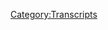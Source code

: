{{DEFAULTSORT:
    #_TRANSCRIPT_0188:August 1, 2018
}}{{Transcript
    | title         = [[188: August 1, 2018]]
    | caption       = [https://knowledgefight.libsyn.com/knowledge-fight-august-1-2018 Listen to this episode on Libsyn]
    | episodeNumber = [[188: August 1, 2018|188]]
    | length        = 02:52:48
}}

{{MessageBox
    | header     = Warning: Bot Generated Content
    | text       = This transcript was automatically generated by transcription software and likely contains many mistakes and misattributions. Please check the audio for definitive quotes, attribution, and context.
    | image      = N3yvass4myg91.webp
    | imagewidth = 50px
    | id         = warning
}}

{{TranscriptBlock
    | name      = Unknown Speaker
    | timestamp = 00:00:00.000
    | text      = Andy in Kansas, you're on the air, thanks for holding.
}}

{{TranscriptBlock
    | name      = Unknown Speaker
    | timestamp = 00:00:04.559
    | text      = Hello Alex, I'm a first time caller, I'm a huge fan, I love your work.
}}

{{TranscriptBlock
    | name      = Unknown Speaker
    | timestamp = 00:00:09.679
    | text      = I love you. Hey everybody, welcome back to Knowledge Fight, I'm Dan. I'm Jarden. We're a couple dudes that like to sit around, drink novelty beverages, and on this case, celebrate National IPA Day, and talk about Alex Jones.
}}

{{TranscriptBlock
    | name      = Unknown Speaker
    | timestamp = 00:00:19.679
    | text      = Indeed, we are celebrating National IPA Day. I don't know if it's actually that, I just saw a sponsored post on Twitter. Sure. Whatever.
}}

{{TranscriptBlock
    | name      = Unknown Speaker
    | timestamp = 00:00:26.719
    | text      = It's a made up bullshit thing, but fine, we'll drink, every day is National IPA Day if you're an alcoholic like me. Fair enough. So there you go. Fair enough.
}}

{{TranscriptBlock
    | name      = Unknown Speaker
    | timestamp = 00:00:34.960
    | text      = Uh, what are we doing? We're doing a show about Alex Jones here, this podcast that we do. Oh shit, when did we start doing that? About two years ago.
}}

{{TranscriptBlock
    | name      = Unknown Speaker
    | timestamp = 00:00:43.759
    | text      = Too long, we've been doing this dumb, dumb show. Ah, yeah, yeah, yeah, yeah. So, I mean, frankly, since I've completely blanked out, what is this show about and why am I here?
}}

{{TranscriptBlock
    | name      = Unknown Speaker
    | timestamp = 00:00:53.759
    | text      = You're here because you are a knowledgeable man, because you startle easily. That is a very good point. You are the audience surrogate if our audience is very angry about climate change, that's why you're here.
}}

{{TranscriptBlock
    | name      = Unknown Speaker
    | timestamp = 00:01:13.760
    | text      = I'm here because I spend way too much time looking into and researching and just swimming in the pond that is conservative propaganda and con men.
}}

{{TranscriptBlock
    | name      = Unknown Speaker
    | timestamp = 00:01:24.879
    | text      = That sounds like a really interesting show. It has its moments. The reviews are in though, no one wants to review it because it's too long. I assume, that's why. Probably.
}}

{{TranscriptBlock
    | name      = Unknown Speaker
    | timestamp = 00:01:35.840
    | text      = Anyway, today, Jordan, we have an interesting show. I'm going to be straight up at the jump. Straight up? Now tell me. Like I'm Paula Abdul and you're MC Scat Cat. Do you really want to love me forever?
}}

{{TranscriptBlock
    | name      = Unknown Speaker
    | timestamp = 00:01:47.840
    | text      = Oh, I'm going to be straight up and say, I think that our episode is going to be okay, but hopefully good. But I am not into this episode that I listened to today. I am not into it. I did not enjoy it.
}}

{{TranscriptBlock
    | name      = Unknown Speaker
    | timestamp = 00:02:07.840
    | text      = I love so many late night shows that they always start out with, hey guys, we got a great show for you tonight. Here's who we got coming up. I want you to, you would run it and just be like, dude, these people are mediocre. This is going to be an okay show.
}}

{{TranscriptBlock
    | name      = Unknown Speaker
    | timestamp = 00:02:21.840
    | text      = I'd be Colbert coming out. I think we're going to be all right tonight. I think it's going to go okay.
}}

{{TranscriptBlock
    | name      = Unknown Speaker
    | timestamp = 00:02:27.840
    | text      = We have a lot of people that you're really not that excited about. We have Bill Paxton.
}}

{{TranscriptBlock
    | name      = Unknown Speaker
    | timestamp = 00:02:31.840
    | text      = Everybody likes Bill Paxton. Nice transition. And somebody who we're all excited about.
}}

{{TranscriptBlock
    | name      = Unknown Speaker
    | timestamp = 00:02:41.840
    | text      = Double transition. Shout out to a new donor. This is very exciting because I think this gentleman is also from Sweden based on the fact that his last name includes one of those O's with a dash through it.
}}

{{TranscriptBlock
    | name      = Unknown Speaker
    | timestamp = 00:02:54.840
    | text      = Ooh, you can't be having those. I'm going to guess, but also that could be any number of languages that aren't necessarily American English.
}}

{{TranscriptBlock
    | name      = Unknown Speaker
    | timestamp = 00:03:02.840
    | text      = But very excited also because he sent me a message that included, you don't need to respond to this, which always gets me very excited.
}}

{{TranscriptBlock
    | name      = Unknown Speaker
    | timestamp = 00:03:11.840
    | text      = If you want Dan to respond, just let him know that there's no pressure. That could help things. There's no pressure.
}}

{{TranscriptBlock
    | name      = Unknown Speaker
    | timestamp = 00:03:18.840
    | text      = We appreciate everything very, very much. Thanks for supporting the show and becoming a policy wonk. Thank you so much, Christian.
}}

{{TranscriptBlock
    | name      = Unknown Speaker
    | timestamp = 00:03:24.840
    | text      = I'm a policy wonk.
}}

{{TranscriptBlock
    | name      = Unknown Speaker
    | timestamp = 00:03:26.840
    | text      = Thank you.
}}

{{TranscriptBlock
    | name      = Unknown Speaker
    | timestamp = 00:03:27.840
    | text      = Thank you very much, Christian.
}}

{{TranscriptBlock
    | name      = Unknown Speaker
    | timestamp = 00:03:28.840
    | text      = We appreciate it. And if you'd like to support the show, you can go to our website and click the button that says support the show. That would be appreciated.
}}

{{TranscriptBlock
    | name      = Unknown Speaker
    | timestamp = 00:03:34.840
    | text      = Also, some people have been asking about ways that they can donate, not on a monthly basis.
}}

{{TranscriptBlock
    | name      = Unknown Speaker
    | timestamp = 00:03:38.840
    | text      = And I understand that's something that people would maybe appeal to some folks.
}}

{{TranscriptBlock
    | name      = Unknown Speaker
    | timestamp = 00:03:42.840
    | text      = For sure.
}}

{{TranscriptBlock
    | name      = Unknown Speaker
    | timestamp = 00:03:43.840
    | text      = Recurring payments is kind of a pain in the ass, you know, with like...
}}

{{TranscriptBlock
    | name      = Unknown Speaker
    | timestamp = 00:03:46.840
    | text      = It's not, but it's a commitment. It is something that maybe you forgot was going to be on your bank statement.
}}

{{TranscriptBlock
    | name      = Unknown Speaker
    | timestamp = 00:03:51.840
    | text      = And if you're like us, if you forget something's going to be on your bank statement, sometimes you're going to get an overdraft fee.
}}

{{TranscriptBlock
    | name      = Unknown Speaker
    | timestamp = 00:03:56.840
    | text      = Sometimes it can be trouble. And if you are in that camp there, we do have a PayPal you can send a donation to.
}}

{{TranscriptBlock
    | name      = Unknown Speaker
    | timestamp = 00:04:02.840
    | text      = And if you are interested in doing that, please just send us a message or I posted it in our Facebook group.
}}

{{TranscriptBlock
    | name      = Unknown Speaker
    | timestamp = 00:04:07.840
    | text      = Go home and tell your mother you're brilliant. I don't want to put it on the show because it's my, like, private email.
}}

{{TranscriptBlock
    | name      = Unknown Speaker
    | timestamp = 00:04:13.840
    | text      = So anyway, Jordan, today we're going to be going over the August 1st, 2018 episode of the Alex Jones Show.
}}

{{TranscriptBlock
    | name      = Unknown Speaker
    | timestamp = 00:04:21.839
    | text      = Wait, that's in reality.
}}

{{TranscriptBlock
    | name      = Unknown Speaker
    | timestamp = 00:04:23.839
    | text      = Yeah, it's in present day.
}}

{{TranscriptBlock
    | name      = Unknown Speaker
    | timestamp = 00:04:24.839
    | text      = That's not good.
}}

{{TranscriptBlock
    | name      = Unknown Speaker
    | timestamp = 00:04:25.839
    | text      = Well, I feel like we owe it to the world because Alex is, he's going to court this week.
}}

{{TranscriptBlock
    | name      = Unknown Speaker
    | timestamp = 00:04:30.839
    | text      = He's, from what I've heard, he's melting down. A lot of people talking. A lot of people talking.
}}

{{TranscriptBlock
    | name      = Unknown Speaker
    | timestamp = 00:04:35.839
    | text      = People talking.
}}

{{TranscriptBlock
    | name      = Unknown Speaker
    | timestamp = 00:04:36.839
    | text      = I don't, I'm not supposed to know anything about it. And people are talking so much that I know that there's, like, he's, oh boy, that family.
}}

{{TranscriptBlock
    | name      = Unknown Speaker
    | timestamp = 00:04:45.839
    | text      = They're going to get him. Or they're not going to get him?
}}

{{TranscriptBlock
    | name      = Unknown Speaker
    | timestamp = 00:04:48.839
    | text      = He's had his trials beginning, or I believe, I think if I understand correctly, earlier this week he had a motion to get this thing out of court.
}}

{{TranscriptBlock
    | name      = Unknown Speaker
    | timestamp = 00:04:58.839
    | text      = Dismissed.
}}

{{TranscriptBlock
    | name      = Unknown Speaker
    | timestamp = 00:04:59.839
    | text      = Yeah, a motion to dismiss a hearing that I don't think is going to work out.
}}

{{TranscriptBlock
    | name      = Unknown Speaker
    | timestamp = 00:05:04.839
    | text      = The lawyers, I've read a bunch of articles about this, and from what I can tell, the lawyers' arguments seem to boil down to, like, do you remember when he was last on trial?
}}

{{TranscriptBlock
    | name      = Unknown Speaker
    | timestamp = 00:05:20.839
    | text      = It's great that we're talking about a guy where...
}}

{{TranscriptBlock
    | name      = Unknown Speaker
    | timestamp = 00:05:22.839
    | text      = Last trial on Alex Jones.
}}

{{TranscriptBlock
    | name      = Unknown Speaker
    | timestamp = 00:05:24.839
    | text      = The last time he had to present himself as a performance artist in order to have his on-air rants not be admissible in court...
}}

{{TranscriptBlock
    | name      = Unknown Speaker
    | timestamp = 00:05:33.839
    | text      = Right.
}}

{{TranscriptBlock
    | name      = Unknown Speaker
    | timestamp = 00:05:34.839
    | text      = ...in his child custody case.
}}

{{TranscriptBlock
    | name      = Unknown Speaker
    | timestamp = 00:05:35.839
    | text      = I'm just a joker. Nobody would believe me.
}}

{{TranscriptBlock
    | name      = Unknown Speaker
    | timestamp = 00:05:37.839
    | text      = Right, and it's important for his lawyers to draw that line, because if he's not playing a character and that really is him on-air, then it's relevant to how he acts off-air.
}}

{{TranscriptBlock
    | name      = Unknown Speaker
    | timestamp = 00:05:45.839
    | text      = Right.
}}

{{TranscriptBlock
    | name      = Unknown Speaker
    | timestamp = 00:05:46.839
    | text      = And so he had to walk that really fine line of, like, I'm performing, but I also really mean this.
}}

{{TranscriptBlock
    | name      = Unknown Speaker
    | timestamp = 00:05:50.839
    | text      = I'm also real, but I'm doing this in a way so that I, but I also believe it, but yeah.
}}

{{TranscriptBlock
    | name      = Unknown Speaker
    | timestamp = 00:05:55.839
    | text      = He has to walk that incredibly fine line in order to not alienate his audience, but at the same time not put him in the hopper where his videos can be played in court.
}}

{{TranscriptBlock
    | name      = Unknown Speaker
    | timestamp = 00:06:03.839
    | text      = Right.
}}

{{TranscriptBlock
    | name      = Unknown Speaker
    | timestamp = 00:06:04.839
    | text      = So now...
}}

{{TranscriptBlock
    | name      = Unknown Speaker
    | timestamp = 00:06:05.839
    | text      = Because that would not go well for a jury.
}}

{{TranscriptBlock
    | name      = Unknown Speaker
    | timestamp = 00:06:06.839
    | text      = That would be tough.
}}

{{TranscriptBlock
    | name      = Unknown Speaker
    | timestamp = 00:06:07.839
    | text      = Yeah.
}}

{{TranscriptBlock
    | name      = Unknown Speaker
    | timestamp = 00:06:08.839
    | text      = So now the new struggle and the new line that he's having to walk, or his lawyers are, is really interesting to me, and it is a thing where he has to still act like he knows things for his audience's sake.
}}

{{TranscriptBlock
    | name      = Unknown Speaker
    | timestamp = 00:06:20.839
    | text      = Right.
}}

{{TranscriptBlock
    | name      = Unknown Speaker
    | timestamp = 00:06:21.839
    | text      = And at the same time, his lawyers have to argue that no reasonable person would believe that he's telling the truth.
}}

{{TranscriptBlock
    | name      = Unknown Speaker
    | timestamp = 00:06:26.839
    | text      = All right.
}}

{{TranscriptBlock
    | name      = Unknown Speaker
    | timestamp = 00:06:27.839
    | text      = Well, then you do want him to play his videos in court.
}}

{{TranscriptBlock
    | name      = Unknown Speaker
    | timestamp = 00:06:30.839
    | text      = Yeah, that would help their case.
}}

{{TranscriptBlock
    | name      = Unknown Speaker
    | timestamp = 00:06:31.839
    | text      = Yeah, that would help their case immensely.
}}

{{TranscriptBlock
    | name      = Unknown Speaker
    | timestamp = 00:06:32.839
    | text      = The screaming nonsense.
}}

{{TranscriptBlock
    | name      = Unknown Speaker
    | timestamp = 00:06:33.839
    | text      = Yeah.
}}

{{TranscriptBlock
    | name      = Unknown Speaker
    | timestamp = 00:06:34.839
    | text      = Like, no, well, this isn't true.
}}

{{TranscriptBlock
    | name      = Unknown Speaker
    | timestamp = 00:06:35.839
    | text      = His lawyers debunk him in court.
}}

{{TranscriptBlock
    | name      = Unknown Speaker
    | timestamp = 00:06:36.839
    | text      = Yeah, exactly.
}}

{{TranscriptBlock
    | name      = Unknown Speaker
    | timestamp = 00:06:37.839
    | text      = And one of the issues with that is that one of the main parts of the Sandy Hook family's argument and their claim is that he's put them at risk because of things like that lady who was threatening him.
}}

{{TranscriptBlock
    | name      = Unknown Speaker
    | timestamp = 00:06:50.839
    | text      = Who was threatening Pausner, Mr. Pausner.
}}

{{TranscriptBlock
    | name      = Unknown Speaker
    | timestamp = 00:06:53.839
    | text      = Yes.
}}

{{TranscriptBlock
    | name      = Unknown Speaker
    | timestamp = 00:06:54.839
    | text      = Because she watched Infowars and believed him to be a crisis actor.
}}

{{TranscriptBlock
    | name      = Unknown Speaker
    | timestamp = 00:06:57.839
    | text      = Right, right, right, right.
}}

{{TranscriptBlock
    | name      = Unknown Speaker
    | timestamp = 00:06:58.839
    | text      = And so in order to get them off the hook for influencing her, they have to paint her as the crazy one.
}}

{{TranscriptBlock
    | name      = Unknown Speaker
    | timestamp = 00:07:04.839
    | text      = Right.
}}

{{TranscriptBlock
    | name      = Unknown Speaker
    | timestamp = 00:07:05.839
    | text      = She's crazy because she believed this.
}}

{{TranscriptBlock
    | name      = Unknown Speaker
    | timestamp = 00:07:07.839
    | text      = Right.
}}

{{TranscriptBlock
    | name      = Unknown Speaker
    | timestamp = 00:07:08.839
    | text      = But if you make that argument full-throatedly, then you're leaving it so like, oh, no one should believe anything he says.
}}

{{TranscriptBlock
    | name      = Unknown Speaker
    | timestamp = 00:07:15.839
    | text      = Yeah.
}}

{{TranscriptBlock
    | name      = Unknown Speaker
    | timestamp = 00:07:16.839
    | text      = So he has to walk this really fine line.
}}

{{TranscriptBlock
    | name      = Unknown Speaker
    | timestamp = 00:07:17.839
    | text      = And I think that's fascinating because what all of these cases, I don't think this is intentional, but it's going to build up a body of like weird lines he's had to walk in court.
}}

{{TranscriptBlock
    | name      = Unknown Speaker
    | timestamp = 00:07:28.839
    | text      = So we already know that he has to walk the line of performance and reality.
}}

{{TranscriptBlock
    | name      = Unknown Speaker
    | timestamp = 00:07:31.839
    | text      = Yes.
}}

{{TranscriptBlock
    | name      = Unknown Speaker
    | timestamp = 00:07:32.839
    | text      = Now he's having to walk the line of, you shouldn't believe me.
}}

{{TranscriptBlock
    | name      = Unknown Speaker
    | timestamp = 00:07:34.839
    | text      = Why do you believe me?
}}

{{TranscriptBlock
    | name      = Unknown Speaker
    | timestamp = 00:07:35.839
    | text      = But you should believe me.
}}

{{TranscriptBlock
    | name      = Unknown Speaker
    | timestamp = 00:07:36.839
    | text      = You should totally believe me.
}}

{{TranscriptBlock
    | name      = Unknown Speaker
    | timestamp = 00:07:37.839
    | text      = Yeah, yeah, yeah.
}}

{{TranscriptBlock
    | name      = Unknown Speaker
    | timestamp = 00:07:38.839
    | text      = And the other case that's pending, and I believe this one also had a hearing at some point this week, I can't remember the guy's name, but it's the guy who was misidentified as the Parkland shooter.
}}

{{TranscriptBlock
    | name      = Unknown Speaker
    | timestamp = 00:07:49.839
    | text      = Alex Jones and Kit Daniels, one of Alex's reporters, are being sued because they misrepresented this guy as the shooter because he had like an Antifa shirt on.
}}

{{TranscriptBlock
    | name      = Unknown Speaker
    | timestamp = 00:08:00.839
    | text      = Of course, of course.
}}

{{TranscriptBlock
    | name      = Unknown Speaker
    | timestamp = 00:08:01.839
    | text      = Or like a communism shirt on.
}}

{{TranscriptBlock
    | name      = Unknown Speaker
    | timestamp = 00:08:02.839
    | text      = And so they used that to try and conflate this guy with the actual Nicholas Cruz, the shooter.
}}

{{TranscriptBlock
    | name      = Unknown Speaker
    | timestamp = 00:08:08.839
    | text      = And the due diligence that any journalistic outfit would have done is reverse image search this and find out it's not the same guy, never report this.
}}

{{TranscriptBlock
    | name      = Unknown Speaker
    | timestamp = 00:08:17.839
    | text      = And Alex, an Infowars argument is like, well, we accurately reported on something that was posted on 4chan, which is not journalistic due diligence.
}}

{{TranscriptBlock
    | name      = Unknown Speaker
    | timestamp = 00:08:27.839
    | text      = Which, however, means that they are the ones who are at fault.
}}

{{TranscriptBlock
    | name      = Unknown Speaker
    | timestamp = 00:08:31.839
    | text      = And in fact, we were not reporting on the Parkland shooter, we were reporting on the reporting done by 4chan.
}}

{{TranscriptBlock
    | name      = Unknown Speaker
    | timestamp = 00:08:38.840
    | text      = Which opens up another really troubling possibility that was in one of the articles I was reading.
}}

{{TranscriptBlock
    | name      = Unknown Speaker
    | timestamp = 00:08:44.840
    | text      = I think it's a really good point.
}}

{{TranscriptBlock
    | name      = Unknown Speaker
    | timestamp = 00:08:45.840
    | text      = And if that's acceptable, then any Infowars reporter could anonymously post something on 4chan and then report it as if it's news.
}}

{{TranscriptBlock
    | name      = Unknown Speaker
    | timestamp = 00:08:53.840
    | text      = There is a self-creating mechanism you've established here if you allow that sort of thing.
}}

{{TranscriptBlock
    | name      = Unknown Speaker
    | timestamp = 00:08:59.840
    | text      = Yeah.
}}

{{TranscriptBlock
    | name      = Unknown Speaker
    | timestamp = 00:09:00.840
    | text      = So I assume it will be allowed.
}}

{{TranscriptBlock
    | name      = Unknown Speaker
    | timestamp = 00:09:01.840
    | text      = Probably.
}}

{{TranscriptBlock
    | name      = Unknown Speaker
    | timestamp = 00:09:02.840
    | text      = So the reason I bring up that case is the line he's going to have to walk there is like, am I really a journalist at all?
}}

{{TranscriptBlock
    | name      = Unknown Speaker
    | timestamp = 00:09:08.840
    | text      = Do I have the protections of journalism or am I just a dickhole yelling?
}}

{{TranscriptBlock
    | name      = Unknown Speaker
    | timestamp = 00:09:13.840
    | text      = Is there any reason for me to have to follow basic standards of what journalists adhere to?
}}

{{TranscriptBlock
    | name      = Unknown Speaker
    | timestamp = 00:09:22.840
    | text      = And I think that that's going to be the next hurdle that he's going to have to jump over with his lawyers.
}}

{{TranscriptBlock
    | name      = Unknown Speaker
    | timestamp = 00:09:29.840
    | text      = I don't know.
}}

{{TranscriptBlock
    | name      = Unknown Speaker
    | timestamp = 00:09:30.840
    | text      = I don't know how it's going to work out.
}}

{{TranscriptBlock
    | name      = Unknown Speaker
    | timestamp = 00:09:31.840
    | text      = Here's my quick and dirty...
}}

{{TranscriptBlock
    | name      = Unknown Speaker
    | timestamp = 00:09:33.840
    | text      = This is the reason why we're doing a modern episode is because we can't be in Alex Jones' podcast and not sort of dive into this a little bit.
}}

{{TranscriptBlock
    | name      = Unknown Speaker
    | timestamp = 00:09:40.840
    | text      = Yeah, of course.
}}

{{TranscriptBlock
    | name      = Unknown Speaker
    | timestamp = 00:09:41.840
    | text      = So, I'm sorry, go ahead.
}}

{{TranscriptBlock
    | name      = Unknown Speaker
    | timestamp = 00:09:42.840
    | text      = Here's my short analysis of this.
}}

{{TranscriptBlock
    | name      = Unknown Speaker
    | timestamp = 00:09:44.840
    | text      = One, no, no reasonable person would believe what he's saying.
}}

{{TranscriptBlock
    | name      = Unknown Speaker
    | timestamp = 00:09:48.840
    | text      = Right.
}}

{{TranscriptBlock
    | name      = Unknown Speaker
    | timestamp = 00:09:49.840
    | text      = Which protects him from the consequences of saying that no reasonable person would believe what he's saying.
}}

{{TranscriptBlock
    | name      = Unknown Speaker
    | timestamp = 00:09:54.840
    | text      = Because the people who believe what he's saying are unreasonable and therefore are going to make any excuse to continue believing what he's saying.
}}

{{TranscriptBlock
    | name      = Unknown Speaker
    | timestamp = 00:10:01.840
    | text      = It's kind of an ouroboros.
}}

{{TranscriptBlock
    | name      = Unknown Speaker
    | timestamp = 00:10:02.840
    | text      = So, you know, no reasonable person would believe this.
}}

{{TranscriptBlock
    | name      = Unknown Speaker
    | timestamp = 00:10:05.840
    | text      = And that's because the truth is unreasonable.
}}

{{TranscriptBlock
    | name      = Unknown Speaker
    | timestamp = 00:10:08.840
    | text      = Right.
}}

{{TranscriptBlock
    | name      = Unknown Speaker
    | timestamp = 00:10:09.840
    | text      = And there you go.
}}

{{TranscriptBlock
    | name      = Unknown Speaker
    | timestamp = 00:10:10.840
    | text      = Done.
}}

{{TranscriptBlock
    | name      = Unknown Speaker
    | timestamp = 00:10:11.840
    | text      = Solved.
}}

{{TranscriptBlock
    | name      = Unknown Speaker
    | timestamp = 00:10:12.840
    | text      = Yeah.
}}

{{TranscriptBlock
    | name      = Unknown Speaker
    | timestamp = 00:10:13.840
    | text      = And in the same way that he had to give an apology to Hamdi Ulukaya and James Elephantes, he had to post these videos of him apologizing and being like,
}}

{{TranscriptBlock
    | name      = Unknown Speaker
    | timestamp = 00:10:19.840
    | text      = I never meant to imply they did all the things I said they did.
}}

{{TranscriptBlock
    | name      = Unknown Speaker
    | timestamp = 00:10:24.840
    | text      = Right.
}}

{{TranscriptBlock
    | name      = Unknown Speaker
    | timestamp = 00:10:25.840
    | text      = And then all of his listeners are like, oh, yeah, he just had to do that because they were going to get it.
}}

{{TranscriptBlock
    | name      = Unknown Speaker
    | timestamp = 00:10:28.840
    | text      = And he's going to have to do this.
}}

{{TranscriptBlock
    | name      = Unknown Speaker
    | timestamp = 00:10:29.840
    | text      = Right.
}}

{{TranscriptBlock
    | name      = Unknown Speaker
    | timestamp = 00:10:30.840
    | text      = Yep.
}}

{{TranscriptBlock
    | name      = Unknown Speaker
    | timestamp = 00:10:31.840
    | text      = So, at the end of the day, I hope that the people who were wronged by him in some way get what they're looking for out of these cases.
}}

{{TranscriptBlock
    | name      = Unknown Speaker
    | timestamp = 00:10:36.840
    | text      = But I don't think at the end of the...
}}

{{TranscriptBlock
    | name      = Unknown Speaker
    | timestamp = 00:10:38.840
    | text      = I really don't see how this is going to really negatively affect him with the people who are already on board.
}}

{{TranscriptBlock
    | name      = Unknown Speaker
    | timestamp = 00:10:43.840
    | text      = Right.
}}

{{TranscriptBlock
    | name      = Unknown Speaker
    | timestamp = 00:10:44.840
    | text      = Because what you said, they're unreasonable.
}}

{{TranscriptBlock
    | name      = Unknown Speaker
    | timestamp = 00:10:45.840
    | text      = Exactly.
}}

{{TranscriptBlock
    | name      = Unknown Speaker
    | timestamp = 00:10:46.840
    | text      = So, who knows?
}}

{{TranscriptBlock
    | name      = Unknown Speaker
    | timestamp = 00:10:47.840
    | text      = Oh, man.
}}

{{TranscriptBlock
    | name      = Unknown Speaker
    | timestamp = 00:10:48.840
    | text      = I hope for the...
}}

{{TranscriptBlock
    | name      = Unknown Speaker
    | timestamp = 00:10:49.840
    | text      = What if the prosecution just called a bunch of Alex Jones listeners as witnesses and just started asking them questions?
}}

{{TranscriptBlock
    | name      = Unknown Speaker
    | timestamp = 00:10:55.840
    | text      = Oh, man.
}}

{{TranscriptBlock
    | name      = Unknown Speaker
    | timestamp = 00:10:56.840
    | text      = Man, that would convince anybody that no reasonable person would listen to Alex Jones.
}}

{{TranscriptBlock
    | name      = Unknown Speaker
    | timestamp = 00:11:00.840
    | text      = Yeah.
}}

{{TranscriptBlock
    | name      = Unknown Speaker
    | timestamp = 00:11:01.840
    | text      = But then if you...
}}

{{TranscriptBlock
    | name      = Unknown Speaker
    | timestamp = 00:11:02.840
    | text      = I don't know what that means.
}}

{{TranscriptBlock
    | name      = Unknown Speaker
    | timestamp = 00:11:03.840
    | text      = God damn it.
}}

{{TranscriptBlock
    | name      = Unknown Speaker
    | timestamp = 00:11:04.840
    | text      = Why am I running the defense for Alex?
}}

{{TranscriptBlock
    | name      = Unknown Speaker
    | timestamp = 00:11:06.840
    | text      = But I don't know what that means.
}}

{{TranscriptBlock
    | name      = Unknown Speaker
    | timestamp = 00:11:07.840
    | text      = Like, if you establish in court that he doesn't have any responsibility because no reasonable person would believe him, then where does that leave you?
}}

{{TranscriptBlock
    | name      = Unknown Speaker
    | timestamp = 00:11:15.840
    | text      = That leaves him free to say anything he wants at that point.
}}

{{TranscriptBlock
    | name      = Unknown Speaker
    | timestamp = 00:11:18.840
    | text      = That's not good.
}}

{{TranscriptBlock
    | name      = Unknown Speaker
    | timestamp = 00:11:19.840
    | text      = Yep.
}}

{{TranscriptBlock
    | name      = Unknown Speaker
    | timestamp = 00:11:20.840
    | text      = I don't know.
}}

{{TranscriptBlock
    | name      = Unknown Speaker
    | timestamp = 00:11:21.840
    | text      = I don't know how it's going to play out, but...
}}

{{TranscriptBlock
    | name      = Unknown Speaker
    | timestamp = 00:11:23.840
    | text      = I don't know.
}}

{{TranscriptBlock
    | name      = Unknown Speaker
    | timestamp = 00:11:24.840
    | text      = The Seth Rich case that was just defeated against them kind of gives me kind of like a clearer idea of where this is going to go.
}}

{{TranscriptBlock
    | name      = Unknown Speaker
    | timestamp = 00:11:35.840
    | text      = It's not great.
}}

{{TranscriptBlock
    | name      = Unknown Speaker
    | timestamp = 00:11:36.840
    | text      = Everybody's like, yeah, we agree.
}}

{{TranscriptBlock
    | name      = Unknown Speaker
    | timestamp = 00:11:37.840
    | text      = They fucked you over, but surprise, nothing that the justices can do for you.
}}

{{TranscriptBlock
    | name      = Unknown Speaker
    | timestamp = 00:11:42.840
    | text      = Right.
}}

{{TranscriptBlock
    | name      = Unknown Speaker
    | timestamp = 00:11:43.840
    | text      = The justice system is inherently incapable of addressing unjust situations.
}}

{{TranscriptBlock
    | name      = Unknown Speaker
    | timestamp = 00:11:49.840
    | text      = And that's the real nightmare is Alex Jones goes to court against Sandy Hook families and somehow isn't in the wrong.
}}

{{TranscriptBlock
    | name      = Unknown Speaker
    | timestamp = 00:11:56.840
    | text      = You never want to open up that possibility as like, this is a potential outcome of this.
}}

{{TranscriptBlock
    | name      = Unknown Speaker
    | timestamp = 00:12:01.840
    | text      = Right.
}}

{{TranscriptBlock
    | name      = Unknown Speaker
    | timestamp = 00:12:02.840
    | text      = Because then he has years and years of, haha, I beat the Sandy Hook families in court.
}}

{{TranscriptBlock
    | name      = Unknown Speaker
    | timestamp = 00:12:07.840
    | text      = Right.
}}

{{TranscriptBlock
    | name      = Unknown Speaker
    | timestamp = 00:12:08.840
    | text      = It's not a good brag.
}}

{{TranscriptBlock
    | name      = Unknown Speaker
    | timestamp = 00:12:10.840
    | text      = So what we're going for in our show is if we were ever to be sued, our defense lawyers would say no unreasonable person would listen to these people.
}}

{{TranscriptBlock
    | name      = Unknown Speaker
    | timestamp = 00:12:20.840
    | text      = Then we're screwed.
}}

{{TranscriptBlock
    | name      = Unknown Speaker
    | timestamp = 00:12:21.840
    | text      = No, no, no.
}}

{{TranscriptBlock
    | name      = Unknown Speaker
    | timestamp = 00:12:22.840
    | text      = That's the trick.
}}

{{TranscriptBlock
    | name      = Unknown Speaker
    | timestamp = 00:12:23.840
    | text      = That way I can continue to call for violence.
}}

{{TranscriptBlock
    | name      = Unknown Speaker
    | timestamp = 00:12:26.840
    | text      = However, because our show is so inherently reasonable, they would all reject it.
}}

{{TranscriptBlock
    | name      = Unknown Speaker
    | timestamp = 00:12:32.840
    | text      = Yeah.
}}

{{TranscriptBlock
    | name      = Unknown Speaker
    | timestamp = 00:12:33.840
    | text      = All of our listeners know full well that I'm not going to actually wish violence on somebody.
}}

{{TranscriptBlock
    | name      = Unknown Speaker
    | timestamp = 00:12:38.840
    | text      = So we're a listener to perhaps say murder Jeff Bezos in his home and pee in his throat.
}}

{{TranscriptBlock
    | name      = Unknown Speaker
    | timestamp = 00:12:44.840
    | text      = Then they would say, you know, nothing.
}}

{{TranscriptBlock
    | name      = Unknown Speaker
    | timestamp = 00:12:47.840
    | text      = They would be like, look, look at how reasonable our listeners are.
}}

{{TranscriptBlock
    | name      = Unknown Speaker
    | timestamp = 00:12:50.840
    | text      = Even as even as Alex Jonesy in parody.
}}

{{TranscriptBlock
    | name      = Unknown Speaker
    | timestamp = 00:12:52.840
    | text      = I don't like this.
}}

{{TranscriptBlock
    | name      = Unknown Speaker
    | timestamp = 00:12:53.840
    | text      = So today, Jordan, I said August 1st, 2018.
}}

{{TranscriptBlock
    | name      = Unknown Speaker
    | timestamp = 00:12:57.840
    | text      = Here is an out of context drop.
}}

{{TranscriptBlock
    | name      = Unknown Speaker
    | timestamp = 00:12:59.840
    | text      = And Trump is about saying you're powerful, you're beautiful, you're an overcomer, you're amazing.
}}

{{TranscriptBlock
    | name      = Unknown Speaker
    | timestamp = 00:13:04.840
    | text      = That's so Christ like.
}}

{{TranscriptBlock
    | name      = Unknown Speaker
    | timestamp = 00:13:06.840
    | text      = I mean, my gut, my gut goes Trump, Trump.
}}

{{TranscriptBlock
    | name      = Unknown Speaker
    | timestamp = 00:13:11.840
    | text      = Trump is Christ like.
}}

{{TranscriptBlock
    | name      = Unknown Speaker
    | timestamp = 00:13:13.840
    | text      = That's excessive.
}}

{{TranscriptBlock
    | name      = Unknown Speaker
    | timestamp = 00:13:14.840
    | text      = I think it's more like he needs to eat better.
}}

{{TranscriptBlock
    | name      = Unknown Speaker
    | timestamp = 00:13:16.840
    | text      = Yeah.
}}

{{TranscriptBlock
    | name      = Unknown Speaker
    | timestamp = 00:13:17.840
    | text      = Oh yeah.
}}

{{TranscriptBlock
    | name      = Unknown Speaker
    | timestamp = 00:13:18.840
    | text      = Trump.
}}

{{TranscriptBlock
    | name      = Unknown Speaker
    | timestamp = 00:13:19.840
    | text      = Yeah.
}}

{{TranscriptBlock
    | name      = Unknown Speaker
    | timestamp = 00:13:20.840
    | text      = Yeah.
}}

{{TranscriptBlock
    | name      = Unknown Speaker
    | timestamp = 00:13:21.840
    | text      = Even if it's even if it's saying another word, just going, oh, then no, you got to try.
}}

{{TranscriptBlock
    | name      = Unknown Speaker
    | timestamp = 00:13:24.840
    | text      = Try fiber.
}}

{{TranscriptBlock
    | name      = Unknown Speaker
    | timestamp = 00:13:25.840
    | text      = Try fiber.
}}

{{TranscriptBlock
    | name      = Unknown Speaker
    | timestamp = 00:13:26.840
    | text      = Unless you're like Jay Sherman from the critic.
}}

{{TranscriptBlock
    | name      = Unknown Speaker
    | timestamp = 00:13:30.840
    | text      = Is it peas?
}}

{{TranscriptBlock
    | name      = Unknown Speaker
    | timestamp = 00:13:32.840
    | text      = I don't care.
}}

{{TranscriptBlock
    | name      = Unknown Speaker
    | timestamp = 00:13:34.840
    | text      = I love that show.
}}

{{TranscriptBlock
    | name      = Unknown Speaker
    | timestamp = 00:13:35.840
    | text      = So much.
}}

{{TranscriptBlock
    | name      = Unknown Speaker
    | timestamp = 00:13:36.840
    | text      = It's a great show.
}}

{{TranscriptBlock
    | name      = Unknown Speaker
    | timestamp = 00:13:37.840
    | text      = Unlike us, I will eat your soul.
}}

{{TranscriptBlock
    | name      = Unknown Speaker
    | timestamp = 00:13:39.840
    | text      = It is a great show.
}}

{{TranscriptBlock
    | name      = Unknown Speaker
    | timestamp = 00:13:40.840
    | text      = Unlike Alex Jones on August 1st.
}}

{{TranscriptBlock
    | name      = Unknown Speaker
    | timestamp = 00:13:44.840
    | text      = This is rough.
}}

{{TranscriptBlock
    | name      = Unknown Speaker
    | timestamp = 00:13:46.840
    | text      = So the first clip we're going to play here right at the beginning of the Alex's episode.
}}

{{TranscriptBlock
    | name      = Unknown Speaker
    | timestamp = 00:13:50.840
    | text      = He's complaining about how even Fox News is loving him.
}}

{{TranscriptBlock
    | name      = Unknown Speaker
    | timestamp = 00:13:54.840
    | text      = And that's a concerted effort that obviously it's a character assassination job.
}}

{{TranscriptBlock
    | name      = Unknown Speaker
    | timestamp = 00:14:00.840
    | text      = And we'll see where he goes from there.
}}

{{TranscriptBlock
    | name      = Unknown Speaker
    | timestamp = 00:14:02.840
    | text      = One of their morning shows viciously lie about me for 10 minutes this morning.
}}

{{TranscriptBlock
    | name      = Unknown Speaker
    | timestamp = 00:14:08.840
    | text      = America's newsroom trying to outdo MSNBC.
}}

{{TranscriptBlock
    | name      = Unknown Speaker
    | timestamp = 00:14:12.840
    | text      = I guess the young ladies on the program.
}}

{{TranscriptBlock
    | name      = Unknown Speaker
    | timestamp = 00:14:16.840
    | text      = We've got the clip.
}}

{{TranscriptBlock
    | name      = Unknown Speaker
    | timestamp = 00:14:18.840
    | text      = We may play it later.
}}

{{TranscriptBlock
    | name      = Unknown Speaker
    | timestamp = 00:14:21.840
    | text      = Are just absolutely living on their own planet.
}}

{{TranscriptBlock
    | name      = Unknown Speaker
    | timestamp = 00:14:24.840
    | text      = And of course, they'll never actually show what I've said.
}}

{{TranscriptBlock
    | name      = Unknown Speaker
    | timestamp = 00:14:29.840
    | text      = They'll actually never show what I'm doing.
}}

{{TranscriptBlock
    | name      = Unknown Speaker
    | timestamp = 00:14:32.840
    | text      = What I'm doing.
}}

{{TranscriptBlock
    | name      = Unknown Speaker
    | timestamp = 00:14:34.840
    | text      = They just sit there and regurgitate the same anti-free speech, anti-gun garbage.
}}

{{TranscriptBlock
    | name      = Unknown Speaker
    | timestamp = 00:14:41.840
    | text      = What garbage?
}}

{{TranscriptBlock
    | name      = Unknown Speaker
    | timestamp = 00:14:42.840
    | text      = No matter how many times I clarify or how many times I apologize to the media misrepresenting
}}

{{TranscriptBlock
    | name      = Unknown Speaker
    | timestamp = 00:14:46.840
    | text      = or how many times I reach out at the families, you see the very people on the news saying
}}

{{TranscriptBlock
    | name      = Unknown Speaker
    | timestamp = 00:14:51.840
    | text      = he won't stop attacking us.
}}

{{TranscriptBlock
    | name      = Unknown Speaker
    | timestamp = 00:14:52.840
    | text      = He won't quit.
}}

{{TranscriptBlock
    | name      = Unknown Speaker
    | timestamp = 00:14:54.840
    | text      = So the issue here is that Alex has in more recent days said that he believes that Sandy
}}

{{TranscriptBlock
    | name      = Unknown Speaker
    | timestamp = 00:15:03.840
    | text      = Hook was real, which is all good and well.
}}

{{TranscriptBlock
    | name      = Unknown Speaker
    | timestamp = 00:15:07.840
    | text      = But what he doesn't do is ever say, I did say it was fake.
}}

{{TranscriptBlock
    | name      = Unknown Speaker
    | timestamp = 00:15:12.840
    | text      = He pretends that he never said that.
}}

{{TranscriptBlock
    | name      = Unknown Speaker
    | timestamp = 00:15:14.840
    | text      = And what people take issue with is the damage that was done because of his actions in the
}}

{{TranscriptBlock
    | name      = Unknown Speaker
    | timestamp = 00:15:19.840
    | text      = past.
}}

{{TranscriptBlock
    | name      = Unknown Speaker
    | timestamp = 00:15:20.840
    | text      = They're not saying, oh, you keep saying it's fake, although he did for a really long time.
}}

{{TranscriptBlock
    | name      = Unknown Speaker
    | timestamp = 00:15:26.840
    | text      = And just because he says no one ever plays clips.
}}

{{TranscriptBlock
    | name      = Unknown Speaker
    | timestamp = 00:15:28.840
    | text      = I wonder if we're going to play the clip again.
}}

{{TranscriptBlock
    | name      = Unknown Speaker
    | timestamp = 00:15:30.840
    | text      = Here's one.
}}

{{TranscriptBlock
    | name      = Unknown Speaker
    | timestamp = 00:15:31.840
    | text      = Also, was Oregon a false flag like Newtown?
}}

{{TranscriptBlock
    | name      = Unknown Speaker
    | timestamp = 00:15:34.840
    | text      = Well, there's a definite, you know, he's saying it's a false flag.
}}

{{TranscriptBlock
    | name      = Unknown Speaker
    | timestamp = 00:15:39.840
    | text      = All right, cool, cool, cool.
}}

{{TranscriptBlock
    | name      = Unknown Speaker
    | timestamp = 00:15:40.840
    | text      = So the other issue in that clip that I take very, very serious issue with is the way he
}}

{{TranscriptBlock
    | name      = Unknown Speaker
    | timestamp = 00:15:47.840
    | text      = presents it as like, I've apologized.
}}

{{TranscriptBlock
    | name      = Unknown Speaker
    | timestamp = 00:15:50.840
    | text      = But what he doesn't say is I've apologized for what I did.
}}

{{TranscriptBlock
    | name      = Unknown Speaker
    | timestamp = 00:15:53.840
    | text      = He says, I apologize for what the media lies about.
}}

{{TranscriptBlock
    | name      = Unknown Speaker
    | timestamp = 00:15:55.840
    | text      = I just written that down.
}}

{{TranscriptBlock
    | name      = Unknown Speaker
    | timestamp = 00:15:57.840
    | text      = I just written down apologize for the media misrepresenting.
}}

{{TranscriptBlock
    | name      = Unknown Speaker
    | timestamp = 00:16:01.840
    | text      = I was like, oh, hold on.
}}

{{TranscriptBlock
    | name      = Unknown Speaker
    | timestamp = 00:16:04.840
    | text      = He does that all the time.
}}

{{TranscriptBlock
    | name      = Unknown Speaker
    | timestamp = 00:16:05.840
    | text      = Like in that video that he put out trying to reach out to these Sandy Hook families.
}}

{{TranscriptBlock
    | name      = Unknown Speaker
    | timestamp = 00:16:10.840
    | text      = It was all about I'm sorry that the media has hurt you with lying about me, which is
}}

{{TranscriptBlock
    | name      = Unknown Speaker
    | timestamp = 00:16:15.840
    | text      = so manipulative, so evil.
}}

{{TranscriptBlock
    | name      = Unknown Speaker
    | timestamp = 00:16:18.840
    | text      = It's next level irresponsible.
}}

{{TranscriptBlock
    | name      = Unknown Speaker
    | timestamp = 00:16:20.840
    | text      = And I don't, sure, I think it's great that he no longer gets on air and says no kids
}}

{{TranscriptBlock
    | name      = Unknown Speaker
    | timestamp = 00:16:27.840
    | text      = died there.
}}

{{TranscriptBlock
    | name      = Unknown Speaker
    | timestamp = 00:16:28.840
    | text      = I think that's wonderful.
}}

{{TranscriptBlock
    | name      = Unknown Speaker
    | timestamp = 00:16:30.840
    | text      = It's not good that it's the end result of a journey.
}}

{{TranscriptBlock
    | name      = Unknown Speaker
    | timestamp = 00:16:34.840
    | text      = You should probably have started there.
}}

{{TranscriptBlock
    | name      = Unknown Speaker
    | timestamp = 00:16:37.840
    | text      = That'd be a good place to start.
}}

{{TranscriptBlock
    | name      = Unknown Speaker
    | timestamp = 00:16:38.840
    | text      = Possibly.
}}

{{TranscriptBlock
    | name      = Unknown Speaker
    | timestamp = 00:16:39.840
    | text      = But it's really, it's just a bummer, man.
}}

{{TranscriptBlock
    | name      = Unknown Speaker
    | timestamp = 00:16:42.840
    | text      = It's a real serious bummer that he refuses to own up to and accept what he was a part
}}

{{TranscriptBlock
    | name      = Unknown Speaker
    | timestamp = 00:16:48.840
    | text      = of.
}}

{{TranscriptBlock
    | name      = Unknown Speaker
    | timestamp = 00:16:49.840
    | text      = That's it.
}}

{{TranscriptBlock
    | name      = Unknown Speaker
    | timestamp = 00:16:50.840
    | text      = That's the conversation that people are mad about.
}}

{{TranscriptBlock
    | name      = Unknown Speaker
    | timestamp = 00:16:52.840
    | text      = And the fact that he won't, it would hurt him not at all to come on air in any of the
}}

{{TranscriptBlock
    | name      = Unknown Speaker
    | timestamp = 00:16:57.840
    | text      = times that he's done his fake apologies and just say, we fucked up.
}}

{{TranscriptBlock
    | name      = Unknown Speaker
    | timestamp = 00:17:01.840
    | text      = We fucked up.
}}

{{TranscriptBlock
    | name      = Unknown Speaker
    | timestamp = 00:17:03.840
    | text      = We thought we saw something that we didn't see.
}}

{{TranscriptBlock
    | name      = Unknown Speaker
    | timestamp = 00:17:06.839
    | text      = We thought Anderson Cooper's nose disappeared because of a green screen, but it turns out
}}

{{TranscriptBlock
    | name      = Unknown Speaker
    | timestamp = 00:17:10.839
    | text      = it's compression error that's only in one version of the video.
}}

{{TranscriptBlock
    | name      = Unknown Speaker
    | timestamp = 00:17:13.839
    | text      = It doesn't happen in high res versions of the video.
}}

{{TranscriptBlock
    | name      = Unknown Speaker
    | timestamp = 00:17:15.839
    | text      = We, we found that stuff out and everything isn't as suspicious as we thought.
}}

{{TranscriptBlock
    | name      = Unknown Speaker
    | timestamp = 00:17:19.839
    | text      = Rob Dew's dad didn't say the thing, or his uncle didn't say the things that we were saying
}}

{{TranscriptBlock
    | name      = Unknown Speaker
    | timestamp = 00:17:23.839
    | text      = that he said about investigating Sandy Hook and how he thinks it's a coverup.
}}

{{TranscriptBlock
    | name      = Unknown Speaker
    | timestamp = 00:17:27.839
    | text      = All this, look, we fucked up.
}}

{{TranscriptBlock
    | name      = Unknown Speaker
    | timestamp = 00:17:29.839
    | text      = People fuck up from time to time.
}}

{{TranscriptBlock
    | name      = Unknown Speaker
    | timestamp = 00:17:31.839
    | text      = We're sorry.
}}

{{TranscriptBlock
    | name      = Unknown Speaker
    | timestamp = 00:17:32.839
    | text      = We'll do better in the future.
}}

{{TranscriptBlock
    | name      = Unknown Speaker
    | timestamp = 00:17:33.839
    | text      = That's all he ever would have had to say.
}}

{{TranscriptBlock
    | name      = Unknown Speaker
    | timestamp = 00:17:35.839
    | text      = No one would sue him.
}}

{{TranscriptBlock
    | name      = Unknown Speaker
    | timestamp = 00:17:36.839
    | text      = He'd be in the clear.
}}

{{TranscriptBlock
    | name      = Unknown Speaker
    | timestamp = 00:17:37.839
    | text      = I bet he could say that now and make this all go away.
}}

{{TranscriptBlock
    | name      = Unknown Speaker
    | timestamp = 00:17:40.839
    | text      = Yeah.
}}

{{TranscriptBlock
    | name      = Unknown Speaker
    | timestamp = 00:17:41.839
    | text      = And he won't.
}}

{{TranscriptBlock
    | name      = Unknown Speaker
    | timestamp = 00:17:42.839
    | text      = I don't understand why.
}}

{{TranscriptBlock
    | name      = Unknown Speaker
    | timestamp = 00:17:43.839
    | text      = 100% agree.
}}

{{TranscriptBlock
    | name      = Unknown Speaker
    | timestamp = 00:17:44.839
    | text      = I don't understand why.
}}

{{TranscriptBlock
    | name      = Unknown Speaker
    | timestamp = 00:17:45.839
    | text      = What do you mean you don't understand why?
}}

{{TranscriptBlock
    | name      = Unknown Speaker
    | timestamp = 00:17:46.839
    | text      = Well, I know ego and all that shit.
}}

{{TranscriptBlock
    | name      = Unknown Speaker
    | timestamp = 00:17:48.839
    | text      = There you go.
}}

{{TranscriptBlock
    | name      = Unknown Speaker
    | timestamp = 00:17:49.839
    | text      = Problem solved.
}}

{{TranscriptBlock
    | name      = Unknown Speaker
    | timestamp = 00:17:50.839
    | text      = But I still don't understand.
}}

{{TranscriptBlock
    | name      = Unknown Speaker
    | timestamp = 00:17:51.839
    | text      = Slice it there.
}}

{{TranscriptBlock
    | name      = Unknown Speaker
    | timestamp = 00:17:52.839
    | text      = I don't understand why people can't just accept like, eh, we fucked up on that one.
}}

{{TranscriptBlock
    | name      = Unknown Speaker
    | timestamp = 00:17:56.839
    | text      = Cause he can't.
}}

{{TranscriptBlock
    | name      = Unknown Speaker
    | timestamp = 00:17:57.839
    | text      = He's not a guy, he's, he's, it is, it is a fundamental issue with hubris that it cannot
}}

{{TranscriptBlock
    | name      = Unknown Speaker
    | timestamp = 00:18:07.839
    | text      = be defeated by the person experiencing it.
}}

{{TranscriptBlock
    | name      = Unknown Speaker
    | timestamp = 00:18:10.839
    | text      = Yeah.
}}

{{TranscriptBlock
    | name      = Unknown Speaker
    | timestamp = 00:18:11.839
    | text      = That's the whole point of that.
}}

{{TranscriptBlock
    | name      = Unknown Speaker
    | timestamp = 00:18:12.839
    | text      = The word is only used for people who cannot help, but fall deathly into their fucking
}}

{{TranscriptBlock
    | name      = Unknown Speaker
    | timestamp = 00:18:18.839
    | text      = sickness.
}}

{{TranscriptBlock
    | name      = Unknown Speaker
    | timestamp = 00:18:19.839
    | text      = Yeah.
}}

{{TranscriptBlock
    | name      = Unknown Speaker
    | timestamp = 00:18:20.839
    | text      = Like it's, it's what's going to happen.
}}

{{TranscriptBlock
    | name      = Unknown Speaker
    | timestamp = 00:18:21.839
    | text      = Yep.
}}

{{TranscriptBlock
    | name      = Unknown Speaker
    | timestamp = 00:18:22.839
    | text      = It's fascinating.
}}

{{TranscriptBlock
    | name      = Unknown Speaker
    | timestamp = 00:18:23.839
    | text      = But it's on his own.
}}

{{TranscriptBlock
    | name      = Unknown Speaker
    | timestamp = 00:18:24.839
    | text      = Yeah.
}}

{{TranscriptBlock
    | name      = Unknown Speaker
    | timestamp = 00:18:25.839
    | text      = Um, so in this next clip, he just sort of repeats, uh, the, the theme of his own self
}}

{{TranscriptBlock
    | name      = Unknown Speaker
    | timestamp = 00:18:30.839
    | text      = defense, which is really, really weak.
}}

{{TranscriptBlock
    | name      = Unknown Speaker
    | timestamp = 00:18:34.000
    | text      = So they tried to ridicule and demonize us and lie about us.
}}

{{TranscriptBlock
    | name      = Unknown Speaker
    | timestamp = 00:18:37.039
    | text      = Once they figured out people were listening, but it's way too late.
}}

{{TranscriptBlock
    | name      = Unknown Speaker
    | timestamp = 00:18:40.880
    | text      = That's true.
}}

{{TranscriptBlock
    | name      = Unknown Speaker
    | timestamp = 00:18:42.660
    | text      = And that's why every channel, including Fox News with Bill Hemmer is up there just spewing
}}

{{TranscriptBlock
    | name      = Unknown Speaker
    | timestamp = 00:18:49.819
    | text      = total absolute lies about me and never showing a clip of what I've said, never showing any
}}

{{TranscriptBlock
    | name      = Unknown Speaker
    | timestamp = 00:18:57.319
    | text      = proof of what I've done.
}}

{{TranscriptBlock
    | name      = Unknown Speaker
    | timestamp = 00:19:00.740
    | text      = That's always a little telltale sign for you.
}}

{{TranscriptBlock
    | name      = Unknown Speaker
    | timestamp = 00:19:06.960
    | text      = And all the fake foe outrage.
}}

{{TranscriptBlock
    | name      = Unknown Speaker
    | timestamp = 00:19:10.200
    | text      = We got a low res copy.
}}

{{TranscriptBlock
    | name      = Unknown Speaker
    | timestamp = 00:19:11.200
    | text      = We're going to find a good one.
}}

{{TranscriptBlock
    | name      = Unknown Speaker
    | timestamp = 00:19:13.119
    | text      = We're good at shaking camera to make me nauseous.
}}

{{TranscriptBlock
    | name      = Unknown Speaker
    | timestamp = 00:19:16.519
    | text      = Thanks.
}}

{{TranscriptBlock
    | name      = Unknown Speaker
    | timestamp = 00:19:17.519
    | text      = And it's just illustrative of how these frauds work.
}}

{{TranscriptBlock
    | name      = Unknown Speaker
    | timestamp = 00:19:21.599
    | text      = So, um, I mean, that was just a little bit of an off air conversation on air.
}}

{{TranscriptBlock
    | name      = Unknown Speaker
    | timestamp = 00:19:26.039
    | text      = And again, he's complaining that no one plays clips.
}}

{{TranscriptBlock
    | name      = Unknown Speaker
    | timestamp = 00:19:28.640
    | text      = Whoops.
}}

{{TranscriptBlock
    | name      = Unknown Speaker
    | timestamp = 00:19:29.640
    | text      = Sandy hook is a synthetic, completely fake with actors in my view, manufactured.
}}

{{TranscriptBlock
    | name      = Unknown Speaker
    | timestamp = 00:19:36.960
    | text      = I couldn't believe it at first.
}}

{{TranscriptBlock
    | name      = Unknown Speaker
    | timestamp = 00:19:38.880
    | text      = I knew they had actors there clearly, but I thought they killed some real kids and it
}}

{{TranscriptBlock
    | name      = Unknown Speaker
    | timestamp = 00:19:43.039
    | text      = just shows how bold they are that they clearly used actors.
}}

{{TranscriptBlock
    | name      = Unknown Speaker
    | timestamp = 00:19:48.000
    | text      = I mean, they even ended up using photos of kids killed in mass shootings here in a fake
}}

{{TranscriptBlock
    | name      = Unknown Speaker
    | timestamp = 00:19:55.160
    | text      = mass shooting in Turkey.
}}

{{TranscriptBlock
    | name      = Unknown Speaker
    | timestamp = 00:19:57.480
    | text      = So yeah, or Pakistan, the sky is now the limit.
}}

{{TranscriptBlock
    | name      = Unknown Speaker
    | timestamp = 00:20:02.799
    | text      = So if any of you are interested in any of those specific pieces of bullshit that he's
}}

{{TranscriptBlock
    | name      = Unknown Speaker
    | timestamp = 00:20:07.200
    | text      = spitting, go ahead and look into them.
}}

{{TranscriptBlock
    | name      = Unknown Speaker
    | timestamp = 00:20:08.599
    | text      = They're all lies.
}}

{{TranscriptBlock
    | name      = Unknown Speaker
    | timestamp = 00:20:09.599
    | text      = Yeah.
}}

{{TranscriptBlock
    | name      = Unknown Speaker
    | timestamp = 00:20:10.599
    | text      = And Alex, I mean, I know that one of the things that he's really comfortable with is that
}}

{{TranscriptBlock
    | name      = Unknown Speaker
    | timestamp = 00:20:14.440
    | text      = like that's outside the statute of limitations.
}}

{{TranscriptBlock
    | name      = Unknown Speaker
    | timestamp = 00:20:16.880
    | text      = That was in January of 2015.
}}

{{TranscriptBlock
    | name      = Unknown Speaker
    | timestamp = 00:20:18.440
    | text      = He knows he can't be punished for that.
}}

{{TranscriptBlock
    | name      = Unknown Speaker
    | timestamp = 00:20:20.279
    | text      = So denying that he said any of these things is going to play fine.
}}

{{TranscriptBlock
    | name      = Unknown Speaker
    | timestamp = 00:20:25.240
    | text      = Like he knows that that can only be used as like circumstantially trying to prove that
}}

{{TranscriptBlock
    | name      = Unknown Speaker
    | timestamp = 00:20:30.440
    | text      = current statements that he's made is a continuation of him saying that this is fake.
}}

{{TranscriptBlock
    | name      = Unknown Speaker
    | timestamp = 00:20:34.960
    | text      = That's right.
}}

{{TranscriptBlock
    | name      = Unknown Speaker
    | timestamp = 00:20:35.960
    | text      = That's why when we first talked about the lawsuit, that was your big deal is that the
}}

{{TranscriptBlock
    | name      = Unknown Speaker
    | timestamp = 00:20:39.460
    | text      = issue is that there's a statute of limitations on this.
}}

{{TranscriptBlock
    | name      = Unknown Speaker
    | timestamp = 00:20:43.220
    | text      = And so all the good stuff they can't use, but they can, but they can't use it the way
}}

{{TranscriptBlock
    | name      = Unknown Speaker
    | timestamp = 00:20:48.180
    | text      = that it should be used.
}}

{{TranscriptBlock
    | name      = Unknown Speaker
    | timestamp = 00:20:49.519
    | text      = They can, but only if the court establishes that his statements that fall within the statute
}}

{{TranscriptBlock
    | name      = Unknown Speaker
    | timestamp = 00:20:54.680
    | text      = of limitations, um, illustrate, um, like an intent to say it was fake and then these past
}}

{{TranscriptBlock
    | name      = Unknown Speaker
    | timestamp = 00:21:01.240
    | text      = things, they still can't be like, you can't sue him for that clip, but they can be used
}}

{{TranscriptBlock
    | name      = Unknown Speaker
    | timestamp = 00:21:05.460
    | text      = to establish a pattern and a intent.
}}

{{TranscriptBlock
    | name      = Unknown Speaker
    | timestamp = 00:21:08.559
    | text      = So I mean, it's just, it's just bullshit.
}}

{{TranscriptBlock
    | name      = Unknown Speaker
    | timestamp = 00:21:11.500
    | text      = I mean, it's, it's the most cowardly thing in the world.
}}

{{TranscriptBlock
    | name      = Unknown Speaker
    | timestamp = 00:21:14.519
    | text      = Like you know that you said that Alex, you know that you've said stuff like that over
}}

{{TranscriptBlock
    | name      = Unknown Speaker
    | timestamp = 00:21:18.180
    | text      = and over again.
}}

{{TranscriptBlock
    | name      = Unknown Speaker
    | timestamp = 00:21:19.180
    | text      = It's not, this isn't any, this isn't a surprise.
}}

{{TranscriptBlock
    | name      = Unknown Speaker
    | timestamp = 00:21:22.279
    | text      = You've had Steve Pachannik on constantly talking about how it was fake.
}}

{{TranscriptBlock
    | name      = Unknown Speaker
    | timestamp = 00:21:25.480
    | text      = Even this year, Steve Pachannik has been on his show this year.
}}

{{TranscriptBlock
    | name      = Unknown Speaker
    | timestamp = 00:21:28.920
    | text      = Yes.
}}

{{TranscriptBlock
    | name      = Unknown Speaker
    | timestamp = 00:21:29.920
    | text      = Oh, that's right.
}}

{{TranscriptBlock
    | name      = Unknown Speaker
    | timestamp = 00:21:30.920
    | text      = He has any fucking confirm.
}}

{{TranscriptBlock
    | name      = Unknown Speaker
    | timestamp = 00:21:31.920
    | text      = He said it again.
}}

{{TranscriptBlock
    | name      = Unknown Speaker
    | timestamp = 00:21:32.920
    | text      = And he said that Alex has probably like been threatened into saying that it's not fake.
}}

{{TranscriptBlock
    | name      = Unknown Speaker
    | timestamp = 00:21:37.200
    | text      = Yeah.
}}

{{TranscriptBlock
    | name      = Unknown Speaker
    | timestamp = 00:21:38.200
    | text      = I don't know.
}}

{{TranscriptBlock
    | name      = Unknown Speaker
    | timestamp = 00:21:39.200
    | text      = Look, and Alex had to do the, the whole like waffle, like, well, I mean, there's a lot
}}

{{TranscriptBlock
    | name      = Unknown Speaker
    | timestamp = 00:21:44.039
    | text      = of her and then he just bailed.
}}

{{TranscriptBlock
    | name      = Unknown Speaker
    | timestamp = 00:21:45.880
    | text      = He just punted on the whole thing.
}}

{{TranscriptBlock
    | name      = Unknown Speaker
    | timestamp = 00:21:47.200
    | text      = And then he moved Steve Pachannik down to the, uh, yeah, go and get to hang out with
}}

{{TranscriptBlock
    | name      = Unknown Speaker
    | timestamp = 00:21:50.880
    | text      = David Knight.
}}

{{TranscriptBlock
    | name      = Unknown Speaker
    | timestamp = 00:21:51.880
    | text      = Now.
}}

{{TranscriptBlock
    | name      = Unknown Speaker
    | timestamp = 00:21:52.880
    | text      = Right.
}}

{{TranscriptBlock
    | name      = Unknown Speaker
    | timestamp = 00:21:53.880
    | text      = I don't want to talk to you for a bit.
}}

{{TranscriptBlock
    | name      = Unknown Speaker
    | timestamp = 00:21:54.880
    | text      = You're in the doghouse.
}}

{{TranscriptBlock
    | name      = Unknown Speaker
    | timestamp = 00:21:55.880
    | text      = So or the hurricane house as it were.
}}

{{TranscriptBlock
    | name      = Unknown Speaker
    | timestamp = 00:21:58.000
    | text      = So that was excessive, but I just wanted to, um, while Alex is complaining that other people
}}

{{TranscriptBlock
    | name      = Unknown Speaker
    | timestamp = 00:22:02.660
    | text      = don't play clips and don't show these things, I know that we've played those clips before,
}}

{{TranscriptBlock
    | name      = Unknown Speaker
    | timestamp = 00:22:07.859
    | text      = but in case you haven't heard those episodes.
}}

{{TranscriptBlock
    | name      = Unknown Speaker
    | timestamp = 00:22:10.599
    | text      = We do.
}}

{{TranscriptBlock
    | name      = Unknown Speaker
    | timestamp = 00:22:11.599
    | text      = And that is why he will never fuck with us because he can't use that argument.
}}

{{TranscriptBlock
    | name      = Unknown Speaker
    | timestamp = 00:22:16.559
    | text      = Anyway.
}}

{{TranscriptBlock
    | name      = Unknown Speaker
    | timestamp = 00:22:17.559
    | text      = Um, a lot of this episode, uh, is him talking about Google being evil and fair enough.
}}

{{TranscriptBlock
    | name      = Unknown Speaker
    | timestamp = 00:22:23.480
    | text      = Yeah.
}}

{{TranscriptBlock
    | name      = Unknown Speaker
    | timestamp = 00:22:24.480
    | text      = We're all on that.
}}

{{TranscriptBlock
    | name      = Unknown Speaker
    | timestamp = 00:22:25.480
    | text      = We're all on board.
}}

{{TranscriptBlock
    | name      = Unknown Speaker
    | timestamp = 00:22:26.480
    | text      = Good for you.
}}

{{TranscriptBlock
    | name      = Unknown Speaker
    | timestamp = 00:22:27.480
    | text      = Not go.
}}

{{TranscriptBlock
    | name      = Unknown Speaker
    | timestamp = 00:22:28.480
    | text      = Did you just get there?
}}

{{TranscriptBlock
    | name      = Unknown Speaker
    | timestamp = 00:22:29.480
    | text      = Not going to take too much issue with that.
}}

{{TranscriptBlock
    | name      = Unknown Speaker
    | timestamp = 00:22:31.279
    | text      = Um, but, uh, here is a clip that goes into some weird places after he, uh, is complaining
}}

{{TranscriptBlock
    | name      = Unknown Speaker
    | timestamp = 00:22:36.579
    | text      = about Google, Google was set up by the NSA, the CIA and DARPA and was supposedly a utility
}}

{{TranscriptBlock
    | name      = Unknown Speaker
    | timestamp = 00:22:44.259
    | text      = of American internet to promote freedom worldwide.
}}

{{TranscriptBlock
    | name      = Unknown Speaker
    | timestamp = 00:22:47.319
    | text      = But America has been captured show.
}}

{{TranscriptBlock
    | name      = Unknown Speaker
    | timestamp = 00:22:48.799
    | text      = Now it is a globalist tool and the president is getting informed and educated about this.
}}

{{TranscriptBlock
    | name      = Unknown Speaker
    | timestamp = 00:22:53.480
    | text      = And that's the main reason they're on every channel in the country lying about me today
}}

{{TranscriptBlock
    | name      = Unknown Speaker
    | timestamp = 00:22:59.480
    | text      = saying I bully children and I do all this and I do all that and I beat up a transgender
}}

{{TranscriptBlock
    | name      = Unknown Speaker
    | timestamp = 00:23:03.559
    | text      = kid and they don't show you where or when it's all lies.
}}

{{TranscriptBlock
    | name      = Unknown Speaker
    | timestamp = 00:23:06.480
    | text      = So that was from the video that got taken down from YouTube.
}}

{{TranscriptBlock
    | name      = Unknown Speaker
    | timestamp = 00:23:09.740
    | text      = The one about the, uh, the drag queens and stuff like that.
}}

{{TranscriptBlock
    | name      = Unknown Speaker
    | timestamp = 00:23:13.039
    | text      = Um, uh, in an article in daily dot, they said that he was attacking children, but they made
}}

{{TranscriptBlock
    | name      = Unknown Speaker
    | timestamp = 00:23:18.460
    | text      = it very clear that that wasn't talking about the video of the guy who attacks a child that
}}

{{TranscriptBlock
    | name      = Unknown Speaker
    | timestamp = 00:23:23.279
    | text      = also got taken down from YouTube.
}}

{{TranscriptBlock
    | name      = Unknown Speaker
    | timestamp = 00:23:24.880
    | text      = Um, they make it clear that he is attacking these trans children, uh, in the, uh, in that
}}

{{TranscriptBlock
    | name      = Unknown Speaker
    | timestamp = 00:23:30.279
    | text      = clip.
}}

{{TranscriptBlock
    | name      = Unknown Speaker
    | timestamp = 00:23:31.279
    | text      = Um, and they don't say that he's physically attacking them or beating them up.
}}

{{TranscriptBlock
    | name      = Unknown Speaker
    | timestamp = 00:23:34.240
    | text      = He is attacking them in that clip.
}}

{{TranscriptBlock
    | name      = Unknown Speaker
    | timestamp = 00:23:36.000
    | text      = He is, he is coming at kids pretty hard.
}}

{{TranscriptBlock
    | name      = Unknown Speaker
    | timestamp = 00:23:39.200
    | text      = Once again, in Alex's defense, if they were saying what he was saying, they would be lies.
}}

{{TranscriptBlock
    | name      = Unknown Speaker
    | timestamp = 00:23:44.920
    | text      = Yeah, yeah, yeah.
}}

{{TranscriptBlock
    | name      = Unknown Speaker
    | timestamp = 00:23:45.920
    | text      = Unfortunately they are not saying what he says they're saying, so they're telling them
}}

{{TranscriptBlock
    | name      = Unknown Speaker
    | timestamp = 00:23:48.839
    | text      = the truth.
}}

{{TranscriptBlock
    | name      = Unknown Speaker
    | timestamp = 00:23:49.839
    | text      = Yep.
}}

{{TranscriptBlock
    | name      = Unknown Speaker
    | timestamp = 00:23:50.839
    | text      = It's all straw man shit.
}}

{{TranscriptBlock
    | name      = Unknown Speaker
    | timestamp = 00:23:51.839
    | text      = So boring.
}}

{{TranscriptBlock
    | name      = Unknown Speaker
    | timestamp = 00:23:52.839
    | text      = Pathetic.
}}

{{TranscriptBlock
    | name      = Unknown Speaker
    | timestamp = 00:23:53.839
    | text      = They'd been green lighted with propaganda like you only see before they invade an innocent
}}

{{TranscriptBlock
    | name      = Unknown Speaker
    | timestamp = 00:23:57.640
    | text      = country.
}}

{{TranscriptBlock
    | name      = Unknown Speaker
    | timestamp = 00:23:58.640
    | text      = This is war drum level beating vet that has now reached the level Trump was being attacked
}}

{{TranscriptBlock
    | name      = Unknown Speaker
    | timestamp = 00:24:05.119
    | text      = campaign.
}}

{{TranscriptBlock
    | name      = Unknown Speaker
    | timestamp = 00:24:06.559
    | text      = I am now as demonized as the president, they want to turn the president against me and
}}

{{TranscriptBlock
    | name      = Unknown Speaker
    | timestamp = 00:24:13.440
    | text      = my audience and then have you turn against him.
}}

{{TranscriptBlock
    | name      = Unknown Speaker
    | timestamp = 00:24:17.039
    | text      = I'd be fine with that.
}}

{{TranscriptBlock
    | name      = Unknown Speaker
    | timestamp = 00:24:18.039
    | text      = Even the president ever needs to throw me under the bus.
}}

{{TranscriptBlock
    | name      = Unknown Speaker
    | timestamp = 00:24:20.720
    | text      = I say, go ahead and do it, sir, but I don't think it's smart move and I think you already
}}

{{TranscriptBlock
    | name      = Unknown Speaker
    | timestamp = 00:24:24.359
    | text      = know that because they'll just keep misrepresenting and keep misrepresenting and the president
}}

{{TranscriptBlock
    | name      = Unknown Speaker
    | timestamp = 00:24:30.599
    | text      = and others are being informed about this entire attack profile and how they're going to use
}}

{{TranscriptBlock
    | name      = Unknown Speaker
    | timestamp = 00:24:34.220
    | text      = it in a major campaign, not just in 2018 but 2020 they're going to run against Trump on
}}

{{TranscriptBlock
    | name      = Unknown Speaker
    | timestamp = 00:24:40.000
    | text      = Alex Jones.
}}

{{TranscriptBlock
    | name      = Unknown Speaker
    | timestamp = 00:24:41.000
    | text      = No shit.
}}

{{TranscriptBlock
    | name      = Unknown Speaker
    | timestamp = 00:24:42.000
    | text      = I can already see this in the tea leaves.
}}

{{TranscriptBlock
    | name      = Unknown Speaker
    | timestamp = 00:24:43.000
    | text      = No shit.
}}

{{TranscriptBlock
    | name      = Unknown Speaker
    | timestamp = 00:24:44.000
    | text      = Some high level folks in the Pentagon, the CIA, they concur and are fully aware of this
}}

{{TranscriptBlock
    | name      = Unknown Speaker
    | timestamp = 00:24:49.519
    | text      = and they're not just trying to take the president out with this.
}}

{{TranscriptBlock
    | name      = Unknown Speaker
    | timestamp = 00:24:52.220
    | text      = They're going to try to take the entire first amendment out now.
}}

{{TranscriptBlock
    | name      = Unknown Speaker
    | timestamp = 00:24:55.720
    | text      = Okay, sure.
}}

{{TranscriptBlock
    | name      = Unknown Speaker
    | timestamp = 00:24:57.000
    | text      = Excessive perhaps.
}}

{{TranscriptBlock
    | name      = Unknown Speaker
    | timestamp = 00:24:58.000
    | text      = That was the first start.
}}

{{TranscriptBlock
    | name      = Unknown Speaker
    | timestamp = 00:24:59.799
    | text      = The first amendment part, the bull hockey, I would say.
}}

{{TranscriptBlock
    | name      = Unknown Speaker
    | timestamp = 00:25:03.720
    | text      = Could be.
}}

{{TranscriptBlock
    | name      = Unknown Speaker
    | timestamp = 00:25:04.720
    | text      = Could be.
}}

{{TranscriptBlock
    | name      = Unknown Speaker
    | timestamp = 00:25:05.720
    | text      = But the idea that he needs to consult with CIA agents about whether or not people are
}}

{{TranscriptBlock
    | name      = Unknown Speaker
    | timestamp = 00:25:09.599
    | text      = going to use Alex Jones against Trump in elections, no fucking shit they are.
}}

{{TranscriptBlock
    | name      = Unknown Speaker
    | timestamp = 00:25:15.440
    | text      = You are the clown.
}}

{{TranscriptBlock
    | name      = Unknown Speaker
    | timestamp = 00:25:17.920
    | text      = Like if there is somebody who's worse than Trump, I guess maybe not worse, but like...
}}

{{TranscriptBlock
    | name      = Unknown Speaker
    | timestamp = 00:25:22.559
    | text      = No, I'm going to go with Trump is surprisingly worse than Alex Jones by a large and not just
}}

{{TranscriptBlock
    | name      = Unknown Speaker
    | timestamp = 00:25:28.160
    | text      = in relative terms to power.
}}

{{TranscriptBlock
    | name      = Unknown Speaker
    | timestamp = 00:25:29.720
    | text      = I mean like just as a human being.
}}

{{TranscriptBlock
    | name      = Unknown Speaker
    | timestamp = 00:25:31.400
    | text      = No, I agree.
}}

{{TranscriptBlock
    | name      = Unknown Speaker
    | timestamp = 00:25:32.400
    | text      = I think Alex might actually be an okay father and Trump, by all the way...
}}

{{TranscriptBlock
    | name      = Unknown Speaker
    | timestamp = 00:25:37.039
    | text      = No, no, I don't think that's the case.
}}

{{TranscriptBlock
    | name      = Unknown Speaker
    | timestamp = 00:25:38.039
    | text      = Okay, fair enough.
}}

{{TranscriptBlock
    | name      = Unknown Speaker
    | timestamp = 00:25:39.039
    | text      = But Alex is worse at this.
}}

{{TranscriptBlock
    | name      = Unknown Speaker
    | timestamp = 00:25:40.039
    | text      = Oh yeah, absolutely.
}}

{{TranscriptBlock
    | name      = Unknown Speaker
    | timestamp = 00:25:41.839
    | text      = Like Trump is at least a little bit media savvy and what have you.
}}

{{TranscriptBlock
    | name      = Unknown Speaker
    | timestamp = 00:25:45.119
    | text      = He's able to spin things that are negative about him into positive somehow.
}}

{{TranscriptBlock
    | name      = Unknown Speaker
    | timestamp = 00:25:49.339
    | text      = And he's transcended it by now just deciding that rather than being media savvy, he's just
}}

{{TranscriptBlock
    | name      = Unknown Speaker
    | timestamp = 00:25:54.039
    | text      = going to remove all media but his own.
}}

{{TranscriptBlock
    | name      = Unknown Speaker
    | timestamp = 00:25:57.400
    | text      = Right, right.
}}

{{TranscriptBlock
    | name      = Unknown Speaker
    | timestamp = 00:25:58.400
    | text      = So Alex just is like kind of angry and combative whenever things are not going great and miraculously
}}

{{TranscriptBlock
    | name      = Unknown Speaker
    | timestamp = 00:26:05.640
    | text      = it seemed to work, but he doesn't win these things.
}}

{{TranscriptBlock
    | name      = Unknown Speaker
    | timestamp = 00:26:08.519
    | text      = No.
}}

{{TranscriptBlock
    | name      = Unknown Speaker
    | timestamp = 00:26:09.519
    | text      = He just doesn't lose somehow.
}}

{{TranscriptBlock
    | name      = Unknown Speaker
    | timestamp = 00:26:11.039
    | text      = It's a push.
}}

{{TranscriptBlock
    | name      = Unknown Speaker
    | timestamp = 00:26:12.039
    | text      = Yeah.
}}

{{TranscriptBlock
    | name      = Unknown Speaker
    | timestamp = 00:26:13.039
    | text      = You know, it's this weird unsatisfying gamble like at the poker table when you're like,
}}

{{TranscriptBlock
    | name      = Unknown Speaker
    | timestamp = 00:26:18.119
    | text      = you both have ace, jack, whatever, and you're splitting the board.
}}

{{TranscriptBlock
    | name      = Unknown Speaker
    | timestamp = 00:26:21.400
    | text      = It's like you thought you were going to win hundreds of dollars on a hand and then all
}}

{{TranscriptBlock
    | name      = Unknown Speaker
    | timestamp = 00:26:24.920
    | text      = of a sudden, nope.
}}

{{TranscriptBlock
    | name      = Unknown Speaker
    | timestamp = 00:26:26.920
    | text      = Yeah.
}}

{{TranscriptBlock
    | name      = Unknown Speaker
    | timestamp = 00:26:27.920
    | text      = Yeah.
}}

{{TranscriptBlock
    | name      = Unknown Speaker
    | timestamp = 00:26:28.920
    | text      = That's what it is with Alex.
}}

{{TranscriptBlock
    | name      = Unknown Speaker
    | timestamp = 00:26:29.920
    | text      = He's taking these gambles and screaming about how everyone's coming after him and then he
}}

{{TranscriptBlock
    | name      = Unknown Speaker
    | timestamp = 00:26:33.920
    | text      = ends up in court and has to do an apology and then it's a tie.
}}

{{TranscriptBlock
    | name      = Unknown Speaker
    | timestamp = 00:26:37.559
    | text      = Alex is the perpetual tie.
}}

{{TranscriptBlock
    | name      = Unknown Speaker
    | timestamp = 00:26:39.759
    | text      = It's just deflation over and over again.
}}

{{TranscriptBlock
    | name      = Unknown Speaker
    | timestamp = 00:26:41.920
    | text      = It's a balloon.
}}

{{TranscriptBlock
    | name      = Unknown Speaker
    | timestamp = 00:26:42.920
    | text      = It's a balloon that's being inflated.
}}

{{TranscriptBlock
    | name      = Unknown Speaker
    | timestamp = 00:26:44.799
    | text      = It's like, oh my God, this is going to blow up.
}}

{{TranscriptBlock
    | name      = Unknown Speaker
    | timestamp = 00:26:46.519
    | text      = This is going to be crazy.
}}

{{TranscriptBlock
    | name      = Unknown Speaker
    | timestamp = 00:26:47.519
    | text      = And then just a slow deflation of the balloon.
}}

{{TranscriptBlock
    | name      = Unknown Speaker
    | timestamp = 00:26:52.059
    | text      = No tension release at all.
}}

{{TranscriptBlock
    | name      = Unknown Speaker
    | timestamp = 00:26:53.759
    | text      = Just so disappointing.
}}

{{TranscriptBlock
    | name      = Unknown Speaker
    | timestamp = 00:26:56.160
    | text      = Yeah.
}}

{{TranscriptBlock
    | name      = Unknown Speaker
    | timestamp = 00:26:57.160
    | text      = Do you, you know what, that's a, what he said though has kind of made me view something
}}

{{TranscriptBlock
    | name      = Unknown Speaker
    | timestamp = 00:27:03.799
    | text      = a little bit differently.
}}

{{TranscriptBlock
    | name      = Unknown Speaker
    | timestamp = 00:27:06.960
    | text      = He is not, what is he doing?
}}

{{TranscriptBlock
    | name      = Unknown Speaker
    | timestamp = 00:27:09.920
    | text      = What is he doing when he's saying that if Trump needs to throw him under the bus, then
}}

{{TranscriptBlock
    | name      = Unknown Speaker
    | timestamp = 00:27:14.000
    | text      = he's fine with it.
}}

{{TranscriptBlock
    | name      = Unknown Speaker
    | timestamp = 00:27:15.319
    | text      = He's saying like, like, does he, does he, has he started to believe his own bullshit
}}

{{TranscriptBlock
    | name      = Unknown Speaker
    | timestamp = 00:27:19.880
    | text      = on this?
}}

{{TranscriptBlock
    | name      = Unknown Speaker
    | timestamp = 00:27:20.880
    | text      = Yeah.
}}

{{TranscriptBlock
    | name      = Unknown Speaker
    | timestamp = 00:27:21.880
    | text      = Like he has to know that Trump is a pile of shit, right?
}}

{{TranscriptBlock
    | name      = Unknown Speaker
    | timestamp = 00:27:23.319
    | text      = Well, he's trying to, uh, I think if I were to get into his head, which is sort of what
}}

{{TranscriptBlock
    | name      = Unknown Speaker
    | timestamp = 00:27:27.559
    | text      = I've been doing this whole time, I think what he's doing is trying to show honor a little
}}

{{TranscriptBlock
    | name      = Unknown Speaker
    | timestamp = 00:27:32.240
    | text      = bit and that like, I am such a loyal, uh, person that if you need to throw me under
}}

{{TranscriptBlock
    | name      = Unknown Speaker
    | timestamp = 00:27:36.480
    | text      = the bus, I understand.
}}

{{TranscriptBlock
    | name      = Unknown Speaker
    | timestamp = 00:27:37.480
    | text      = I won't commit seppuku.
}}

{{TranscriptBlock
    | name      = Unknown Speaker
    | timestamp = 00:27:38.480
    | text      = It's like performative, it's like performative, uh, sacrifice.
}}

{{TranscriptBlock
    | name      = Unknown Speaker
    | timestamp = 00:27:41.319
    | text      = Yeah.
}}

{{TranscriptBlock
    | name      = Unknown Speaker
    | timestamp = 00:27:42.319
    | text      = Yeah.
}}

{{TranscriptBlock
    | name      = Unknown Speaker
    | timestamp = 00:27:43.319
    | text      = Entirely.
}}

{{TranscriptBlock
    | name      = Unknown Speaker
    | timestamp = 00:27:44.319
    | text      = Because, but it's also a manipulation in terms of like, he thinks that Trump is going to
}}

{{TranscriptBlock
    | name      = Unknown Speaker
    | timestamp = 00:27:46.839
    | text      = hear that and be like, fuck yeah, I never have to throw that guy under the bus or something
}}

{{TranscriptBlock
    | name      = Unknown Speaker
    | timestamp = 00:27:50.799
    | text      = like that.
}}

{{TranscriptBlock
    | name      = Unknown Speaker
    | timestamp = 00:27:51.799
    | text      = Yeah.
}}

{{TranscriptBlock
    | name      = Unknown Speaker
    | timestamp = 00:27:52.799
    | text      = But yes, the short answer, he does believe his own bullshit.
}}

{{TranscriptBlock
    | name      = Unknown Speaker
    | timestamp = 00:27:56.079
    | text      = Yeah.
}}

{{TranscriptBlock
    | name      = Unknown Speaker
    | timestamp = 00:27:57.079
    | text      = Cause there's no way, but that's not the Alex that I know.
}}

{{TranscriptBlock
    | name      = Unknown Speaker
    | timestamp = 00:27:59.440
    | text      = That's not blustery.
}}

{{TranscriptBlock
    | name      = Unknown Speaker
    | timestamp = 00:28:00.819
    | text      = That's not, I'm the, I'm the last, no, no, I mean that's not like the, I'm the last bulwark
}}

{{TranscriptBlock
    | name      = Unknown Speaker
    | timestamp = 00:28:05.200
    | text      = against this.
}}

{{TranscriptBlock
    | name      = Unknown Speaker
    | timestamp = 00:28:06.200
    | text      = That, that's not like they're trying to take me down.
}}

{{TranscriptBlock
    | name      = Unknown Speaker
    | timestamp = 00:28:09.819
    | text      = It's like subservient in a way that I don't find acceptable from Alex.
}}

{{TranscriptBlock
    | name      = Unknown Speaker
    | timestamp = 00:28:13.839
    | text      = Are you kidding?
}}

{{TranscriptBlock
    | name      = Unknown Speaker
    | timestamp = 00:28:14.839
    | text      = I don't.
}}

{{TranscriptBlock
    | name      = Unknown Speaker
    | timestamp = 00:28:15.839
    | text      = He said he would die for Trump.
}}

{{TranscriptBlock
    | name      = Unknown Speaker
    | timestamp = 00:28:16.839
    | text      = I know, but he also said that he had ISIS up his dirty asshole.
}}

{{TranscriptBlock
    | name      = Unknown Speaker
    | timestamp = 00:28:19.359
    | text      = I'm hoping for, where's, where's the, where's the Alex man?
}}

{{TranscriptBlock
    | name      = Unknown Speaker
    | timestamp = 00:28:22.960
    | text      = This guy's all over the place.
}}

{{TranscriptBlock
    | name      = Unknown Speaker
    | timestamp = 00:28:23.960
    | text      = This is pathetic.
}}

{{TranscriptBlock
    | name      = Unknown Speaker
    | timestamp = 00:28:24.960
    | text      = I, this is why I hate modern days because Alex is a fucking, a dog with his tail between
}}

{{TranscriptBlock
    | name      = Unknown Speaker
    | timestamp = 00:28:31.440
    | text      = his legs.
}}

{{TranscriptBlock
    | name      = Unknown Speaker
    | timestamp = 00:28:32.440
    | text      = He's pathetic.
}}

{{TranscriptBlock
    | name      = Unknown Speaker
    | timestamp = 00:28:33.440
    | text      = I will say that there is a moment that is coming up where Alex shows a tiny bit of backbone,
}}

{{TranscriptBlock
    | name      = Unknown Speaker
    | timestamp = 00:28:39.240
    | text      = but it goes away pretty quickly and it's actually really pretty funny.
}}

{{TranscriptBlock
    | name      = Unknown Speaker
    | timestamp = 00:28:43.440
    | text      = Okay.
}}

{{TranscriptBlock
    | name      = Unknown Speaker
    | timestamp = 00:28:44.440
    | text      = This is one of the few things in this episode that I was like, oh, oh Nellie.
}}

{{TranscriptBlock
    | name      = Unknown Speaker
    | timestamp = 00:28:49.960
    | text      = So in this next clip, Alex talks about, about Google and how they're helping China.
}}

{{TranscriptBlock
    | name      = Unknown Speaker
    | timestamp = 00:28:57.920
    | text      = So he actually read the Intercept piece.
}}

{{TranscriptBlock
    | name      = Unknown Speaker
    | timestamp = 00:29:00.480
    | text      = I think he read the headline.
}}

{{TranscriptBlock
    | name      = Unknown Speaker
    | timestamp = 00:29:01.480
    | text      = Yeah.
}}

{{TranscriptBlock
    | name      = Unknown Speaker
    | timestamp = 00:29:02.480
    | text      = I'm not sure he read the entire article, but I mean, yeah, fair, fair again.
}}

{{TranscriptBlock
    | name      = Unknown Speaker
    | timestamp = 00:29:07.880
    | text      = Fair play.
}}

{{TranscriptBlock
    | name      = Unknown Speaker
    | timestamp = 00:29:08.880
    | text      = Yeah.
}}

{{TranscriptBlock
    | name      = Unknown Speaker
    | timestamp = 00:29:09.880
    | text      = I don't know.
}}

{{TranscriptBlock
    | name      = Unknown Speaker
    | timestamp = 00:29:10.880
    | text      = We're all on board, but Google's evil.
}}

{{TranscriptBlock
    | name      = Unknown Speaker
    | timestamp = 00:29:11.880
    | text      = Good call.
}}

{{TranscriptBlock
    | name      = Unknown Speaker
    | timestamp = 00:29:12.880
    | text      = Okay, so China's doing all this evil stuff and Google is helping them.
}}

{{TranscriptBlock
    | name      = Unknown Speaker
    | timestamp = 00:29:16.960
    | text      = And then everybody's response is, they're a private company.
}}

{{TranscriptBlock
    | name      = Unknown Speaker
    | timestamp = 00:29:20.160
    | text      = They can do what they want.
}}

{{TranscriptBlock
    | name      = Unknown Speaker
    | timestamp = 00:29:21.359
    | text      = Right.
}}

{{TranscriptBlock
    | name      = Unknown Speaker
    | timestamp = 00:29:22.359
    | text      = And then he extrapolates from there in a rather unfortunate way.
}}

{{TranscriptBlock
    | name      = Unknown Speaker
    | timestamp = 00:29:26.000
    | text      = There's the response.
}}

{{TranscriptBlock
    | name      = Unknown Speaker
    | timestamp = 00:29:27.000
    | text      = Well, they're a private company.
}}

{{TranscriptBlock
    | name      = Unknown Speaker
    | timestamp = 00:29:28.920
    | text      = You know, if Google wants to go over to China and help find out where Falong Gong are who
}}

{{TranscriptBlock
    | name      = Unknown Speaker
    | timestamp = 00:29:34.119
    | text      = are practicing Buddhism secretly and have them taken to facilities and have their organs
}}

{{TranscriptBlock
    | name      = Unknown Speaker
    | timestamp = 00:29:37.960
    | text      = harvested, that's a good thing.
}}

{{TranscriptBlock
    | name      = Unknown Speaker
    | timestamp = 00:29:38.960
    | text      = Hell, then why not say Hitler was a private company?
}}

{{TranscriptBlock
    | name      = Unknown Speaker
    | timestamp = 00:29:42.119
    | text      = Well, before he was, the Nazis were a private, corrupt, evil company.
}}

{{TranscriptBlock
    | name      = Unknown Speaker
    | timestamp = 00:29:46.680
    | text      = So it's a private company.
}}

{{TranscriptBlock
    | name      = Unknown Speaker
    | timestamp = 00:29:47.839
    | text      = You know, Hitler can do what he wants.
}}

{{TranscriptBlock
    | name      = Unknown Speaker
    | timestamp = 00:29:50.000
    | text      = They'll probably have the New York Times tomorrow, Jones says Hitler can do what he wants.
}}

{{TranscriptBlock
    | name      = Unknown Speaker
    | timestamp = 00:29:53.319
    | text      = You damn liars.
}}

{{TranscriptBlock
    | name      = Unknown Speaker
    | timestamp = 00:29:54.319
    | text      = You scum.
}}

{{TranscriptBlock
    | name      = Unknown Speaker
    | timestamp = 00:29:55.319
    | text      = That's what they do, man.
}}

{{TranscriptBlock
    | name      = Unknown Speaker
    | timestamp = 00:29:57.039
    | text      = Most of the stuff you see isn't in quotes or it's like one word quotes, then another
}}

{{TranscriptBlock
    | name      = Unknown Speaker
    | timestamp = 00:30:00.960
    | text      = word quotes, which they think the public doesn't understand.
}}

{{TranscriptBlock
    | name      = Unknown Speaker
    | timestamp = 00:30:03.559
    | text      = That means they're taking words like refrigerator magnet game, different words and putting them
}}

{{TranscriptBlock
    | name      = Unknown Speaker
    | timestamp = 00:30:07.799
    | text      = together.
}}

{{TranscriptBlock
    | name      = Unknown Speaker
    | timestamp = 00:30:08.799
    | text      = Never seen you do that.
}}

{{TranscriptBlock
    | name      = Unknown Speaker
    | timestamp = 00:30:09.799
    | text      = Oh, never.
}}

{{TranscriptBlock
    | name      = Unknown Speaker
    | timestamp = 00:30:10.799
    | text      = The New York Times did not say that Alex says Hitler can do it.
}}

{{TranscriptBlock
    | name      = Unknown Speaker
    | timestamp = 00:30:13.240
    | text      = So we can report on that.
}}

{{TranscriptBlock
    | name      = Unknown Speaker
    | timestamp = 00:30:15.160
    | text      = They can't wait.
}}

{{TranscriptBlock
    | name      = Unknown Speaker
    | timestamp = 00:30:16.160
    | text      = Yeah, they didn't take the bait on that one.
}}

{{TranscriptBlock
    | name      = Unknown Speaker
    | timestamp = 00:30:17.240
    | text      = This those damn liars, admittedly, the New York Times has not replied for comment at
}}

{{TranscriptBlock
    | name      = Unknown Speaker
    | timestamp = 00:30:23.480
    | text      = time of pressing.
}}

{{TranscriptBlock
    | name      = Unknown Speaker
    | timestamp = 00:30:24.480
    | text      = So we can't be sure.
}}

{{TranscriptBlock
    | name      = Unknown Speaker
    | timestamp = 00:30:27.440
    | text      = Alex is fucking up that metaphor because didn't he just make a perfect argument against capitalism
}}

{{TranscriptBlock
    | name      = Unknown Speaker
    | timestamp = 00:30:34.160
    | text      = big time?
}}

{{TranscriptBlock
    | name      = Unknown Speaker
    | timestamp = 00:30:35.160
    | text      = But also he fucked up the metaphor or the simile because what it would be is like, OK,
}}

{{TranscriptBlock
    | name      = Unknown Speaker
    | timestamp = 00:30:40.480
    | text      = you know, Google is helping China who are doing horrible things.
}}

{{TranscriptBlock
    | name      = Unknown Speaker
    | timestamp = 00:30:43.599
    | text      = That doesn't make Hitler the company that makes Hitler China in that equation.
}}

{{TranscriptBlock
    | name      = Unknown Speaker
    | timestamp = 00:30:48.000
    | text      = And people who helped the Nazis like George Bush's dad or Siemens or Fred, Fred Koch's
}}

{{TranscriptBlock
    | name      = Unknown Speaker
    | timestamp = 00:30:55.000
    | text      = dad or Fred Koch himself.
}}

{{TranscriptBlock
    | name      = Unknown Speaker
    | timestamp = 00:30:56.640
    | text      = Yeah.
}}

{{TranscriptBlock
    | name      = Unknown Speaker
    | timestamp = 00:30:57.640
    | text      = These people who helped the Nazis, they are the ones who you should, you know, reflect
}}

{{TranscriptBlock
    | name      = Unknown Speaker
    | timestamp = 00:31:04.140
    | text      = with with with Google as opposed to Hitler himself.
}}

{{TranscriptBlock
    | name      = Unknown Speaker
    | timestamp = 00:31:07.039
    | text      = So it's almost like this is me being an English teacher.
}}

{{TranscriptBlock
    | name      = Unknown Speaker
    | timestamp = 00:31:09.359
    | text      = Right.
}}

{{TranscriptBlock
    | name      = Unknown Speaker
    | timestamp = 00:31:10.359
    | text      = No, I understand.
}}

{{TranscriptBlock
    | name      = Unknown Speaker
    | timestamp = 00:31:11.359
    | text      = It bothers me.
}}

{{TranscriptBlock
    | name      = Unknown Speaker
    | timestamp = 00:31:12.359
    | text      = I understand.
}}

{{TranscriptBlock
    | name      = Unknown Speaker
    | timestamp = 00:31:13.359
    | text      = People mess up.
}}

{{TranscriptBlock
    | name      = Unknown Speaker
    | timestamp = 00:31:14.359
    | text      = No, it was a terrible metaphor that didn't make any sense.
}}

{{TranscriptBlock
    | name      = Unknown Speaker
    | timestamp = 00:31:15.359
    | text      = That's why Alex couldn't pass the fucking ACT.
}}

{{TranscriptBlock
    | name      = Unknown Speaker
    | timestamp = 00:31:16.680
    | text      = Although on the other hand, SAT, both.
}}

{{TranscriptBlock
    | name      = Unknown Speaker
    | timestamp = 00:31:20.839
    | text      = You can't pass or fail either of those.
}}

{{TranscriptBlock
    | name      = Unknown Speaker
    | timestamp = 00:31:23.000
    | text      = They're just relative benchmarks.
}}

{{TranscriptBlock
    | name      = Unknown Speaker
    | timestamp = 00:31:24.400
    | text      = You can in my book.
}}

{{TranscriptBlock
    | name      = Unknown Speaker
    | timestamp = 00:31:25.599
    | text      = OK, fair enough.
}}

{{TranscriptBlock
    | name      = Unknown Speaker
    | timestamp = 00:31:28.740
    | text      = But if you do want to if you do want to say that his metaphor was good and you start talking
}}

{{TranscriptBlock
    | name      = Unknown Speaker
    | timestamp = 00:31:32.900
    | text      = about governments as private contractors, because essentially what they're what they're
}}

{{TranscriptBlock
    | name      = Unknown Speaker
    | timestamp = 00:31:39.519
    | text      = supposed to be is the U.N. OSHA.
}}

{{TranscriptBlock
    | name      = Unknown Speaker
    | timestamp = 00:31:43.740
    | text      = It's essentially supposed to be an extrapolation of the public good.
}}

{{TranscriptBlock
    | name      = Unknown Speaker
    | timestamp = 00:31:48.480
    | text      = And instead it is acting as its own private contractor, which you could consider our government
}}

{{TranscriptBlock
    | name      = Unknown Speaker
    | timestamp = 00:31:52.900
    | text      = to be doing at this point in time.
}}

{{TranscriptBlock
    | name      = Unknown Speaker
    | timestamp = 00:31:54.720
    | text      = Because they're not really because they're what they're not even for profit now.
}}

{{TranscriptBlock
    | name      = Unknown Speaker
    | timestamp = 00:31:58.519
    | text      = They're just funneling things to for profit companies.
}}

{{TranscriptBlock
    | name      = Unknown Speaker
    | timestamp = 00:32:01.720
    | text      = So you could say that the government has now functionally taken over the part of the middleman
}}

{{TranscriptBlock
    | name      = Unknown Speaker
    | timestamp = 00:32:06.519
    | text      = between private companies and the the what we would call human beings.
}}

{{TranscriptBlock
    | name      = Unknown Speaker
    | timestamp = 00:32:12.980
    | text      = And you would say that if they're acting as a private contractor and they're acting illegally
}}

{{TranscriptBlock
    | name      = Unknown Speaker
    | timestamp = 00:32:16.759
    | text      = or perhaps hatefully or or, you know, propping up God, I don't I don't know how many regimes
}}

{{TranscriptBlock
    | name      = Unknown Speaker
    | timestamp = 00:32:23.220
    | text      = like Saudi Arabia funding weapons that they're sending to use in the fight against Yemen
}}

{{TranscriptBlock
    | name      = Unknown Speaker
    | timestamp = 00:32:28.240
    | text      = and the Qatar, the Qatar bullshit is beyond reasonable.
}}

{{TranscriptBlock
    | name      = Unknown Speaker
    | timestamp = 00:32:33.579
    | text      = And you could say that perhaps that is the function of capitalism to disregard human
}}

{{TranscriptBlock
    | name      = Unknown Speaker
    | timestamp = 00:32:39.559
    | text      = life and instead to fucking maximize profits over every goddamn thing else.
}}

{{TranscriptBlock
    | name      = Unknown Speaker
    | timestamp = 00:32:44.279
    | text      = So Alex has made a perfect point to why we should abolish the one thing that he says
}}

{{TranscriptBlock
    | name      = Unknown Speaker
    | timestamp = 00:32:49.559
    | text      = is the best.
}}

{{TranscriptBlock
    | name      = Unknown Speaker
    | timestamp = 00:32:50.559
    | text      = Ding, ding, ding.
}}

{{TranscriptBlock
    | name      = Unknown Speaker
    | timestamp = 00:32:51.559
    | text      = God, I hate him.
}}

{{TranscriptBlock
    | name      = Unknown Speaker
    | timestamp = 00:32:52.640
    | text      = He's really dumb.
}}

{{TranscriptBlock
    | name      = Unknown Speaker
    | timestamp = 00:32:53.640
    | text      = And his next whip is also pretty dumb.
}}

{{TranscriptBlock
    | name      = Unknown Speaker
    | timestamp = 00:32:56.440
    | text      = And then they got the young people of China to kill at least 30 million people by hand,
}}

{{TranscriptBlock
    | name      = Unknown Speaker
    | timestamp = 00:33:03.279
    | text      = including their own parents.
}}

{{TranscriptBlock
    | name      = Unknown Speaker
    | timestamp = 00:33:05.339
    | text      = And then another 40 million starve to death.
}}

{{TranscriptBlock
    | name      = Unknown Speaker
    | timestamp = 00:33:12.880
    | text      = And then that was just under Mao.
}}

{{TranscriptBlock
    | name      = Unknown Speaker
    | timestamp = 00:33:15.339
    | text      = And then David Rockefeller wrote in the New York Times when Mao died, you just type in
}}

{{TranscriptBlock
    | name      = Unknown Speaker
    | timestamp = 00:33:20.480
    | text      = David Rockefeller editorial praising Mao.
}}

{{TranscriptBlock
    | name      = Unknown Speaker
    | timestamp = 00:33:23.640
    | text      = Click images.
}}

{{TranscriptBlock
    | name      = Unknown Speaker
    | timestamp = 00:33:24.640
    | text      = It'll come up.
}}

{{TranscriptBlock
    | name      = Unknown Speaker
    | timestamp = 00:33:25.640
    | text      = Click images.
}}

{{TranscriptBlock
    | name      = Unknown Speaker
    | timestamp = 00:33:26.640
    | text      = Why are you clicking it?
}}

{{TranscriptBlock
    | name      = Unknown Speaker
    | timestamp = 00:33:27.640
    | text      = Google's buried it.
}}

{{TranscriptBlock
    | name      = Unknown Speaker
    | timestamp = 00:33:28.640
    | text      = You can still find it.
}}

{{TranscriptBlock
    | name      = Unknown Speaker
    | timestamp = 00:33:29.640
    | text      = Pretty sure it's on the first page.
}}

{{TranscriptBlock
    | name      = Unknown Speaker
    | timestamp = 00:33:31.480
    | text      = And he's like praising somebody that killed.
}}

{{TranscriptBlock
    | name      = Unknown Speaker
    | timestamp = 00:33:34.319
    | text      = So go to Google right now.
}}

{{TranscriptBlock
    | name      = Unknown Speaker
    | timestamp = 00:33:38.160
    | text      = Don't click images though.
}}

{{TranscriptBlock
    | name      = Unknown Speaker
    | timestamp = 00:33:39.160
    | text      = No, just a safe search off because then you get the nudie version of it.
}}

{{TranscriptBlock
    | name      = Unknown Speaker
    | timestamp = 00:33:46.079
    | text      = So you Google David Rockefeller.
}}

{{TranscriptBlock
    | name      = Unknown Speaker
    | timestamp = 00:33:48.160
    | text      = I don't know if you Google like Alex's, like clearly he doesn't know the name of the article.
}}

{{TranscriptBlock
    | name      = Unknown Speaker
    | timestamp = 00:33:53.160
    | text      = The editorial is called from a China traveler.
}}

{{TranscriptBlock
    | name      = Unknown Speaker
    | timestamp = 00:33:55.480
    | text      = We know this because we went over it in the end game coverage and what have you.
}}

{{TranscriptBlock
    | name      = Unknown Speaker
    | timestamp = 00:34:00.819
    | text      = You Google it.
}}

{{TranscriptBlock
    | name      = Unknown Speaker
    | timestamp = 00:34:01.819
    | text      = It's the first thing that fucking comes up.
}}

{{TranscriptBlock
    | name      = Unknown Speaker
    | timestamp = 00:34:04.200
    | text      = From a China traveler.
}}

{{TranscriptBlock
    | name      = Unknown Speaker
    | timestamp = 00:34:05.200
    | text      = Oh, the New York Times even still has it posted.
}}

{{TranscriptBlock
    | name      = Unknown Speaker
    | timestamp = 00:34:07.240
    | text      = It's the number one response on here.
}}

{{TranscriptBlock
    | name      = Unknown Speaker
    | timestamp = 00:34:09.239
    | text      = Yeah, but that's the New York Times.
}}

{{TranscriptBlock
    | name      = Unknown Speaker
    | timestamp = 00:34:10.239
    | text      = Google is suppressing it.
}}

{{TranscriptBlock
    | name      = Unknown Speaker
    | timestamp = 00:34:11.360
    | text      = Oh my God.
}}

{{TranscriptBlock
    | name      = Unknown Speaker
    | timestamp = 00:34:12.360
    | text      = There's so many other versions of it that have been posted here.
}}

{{TranscriptBlock
    | name      = Unknown Speaker
    | timestamp = 00:34:15.199
    | text      = And then also a bunch of really weird conspiracy theory sites that post that.
}}

{{TranscriptBlock
    | name      = Unknown Speaker
    | timestamp = 00:34:20.800
    | text      = Well, good for them.
}}

{{TranscriptBlock
    | name      = Unknown Speaker
    | timestamp = 00:34:21.800
    | text      = Yeah, good on them.
}}

{{TranscriptBlock
    | name      = Unknown Speaker
    | timestamp = 00:34:22.800
    | text      = Yeah.
}}

{{TranscriptBlock
    | name      = Unknown Speaker
    | timestamp = 00:34:23.800
    | text      = Yeah.
}}

{{TranscriptBlock
    | name      = Unknown Speaker
    | timestamp = 00:34:24.800
    | text      = It's all about coverage.
}}

{{TranscriptBlock
    | name      = Unknown Speaker
    | timestamp = 00:34:25.800
    | text      = It's all about coverage.
}}

{{TranscriptBlock
    | name      = Unknown Speaker
    | timestamp = 00:34:26.800
    | text      = Yeah.
}}

{{TranscriptBlock
    | name      = Unknown Speaker
    | timestamp = 00:34:27.800
    | text      = And all publicity is good publicity, Dan.
}}

{{TranscriptBlock
    | name      = Unknown Speaker
    | timestamp = 00:34:30.039
    | text      = Also, Alex said that it was when Mao died.
}}

{{TranscriptBlock
    | name      = Unknown Speaker
    | timestamp = 00:34:32.000
    | text      = He wrote that.
}}

{{TranscriptBlock
    | name      = Unknown Speaker
    | timestamp = 00:34:33.000
    | text      = That article was written in 1973, Mao died in 1976.
}}

{{TranscriptBlock
    | name      = Unknown Speaker
    | timestamp = 00:34:36.440
    | text      = Petty.
}}

{{TranscriptBlock
    | name      = Unknown Speaker
    | timestamp = 00:34:37.440
    | text      = Petty.
}}

{{TranscriptBlock
    | name      = Unknown Speaker
    | timestamp = 00:34:38.440
    | text      = I'm not.
}}

{{TranscriptBlock
    | name      = Unknown Speaker
    | timestamp = 00:34:39.440
    | text      = It's not.
}}

{{TranscriptBlock
    | name      = Unknown Speaker
    | timestamp = 00:34:40.440
    | text      = That's a substantive claim.
}}

{{TranscriptBlock
    | name      = Unknown Speaker
    | timestamp = 00:34:41.440
    | text      = I know.
}}

{{TranscriptBlock
    | name      = Unknown Speaker
    | timestamp = 00:34:42.440
    | text      = I know.
}}

{{TranscriptBlock
    | name      = Unknown Speaker
    | timestamp = 00:34:43.440
    | text      = I know.
}}

{{TranscriptBlock
    | name      = Unknown Speaker
    | timestamp = 00:34:44.440
    | text      = So this might be a little petty.
}}

{{TranscriptBlock
    | name      = Unknown Speaker
    | timestamp = 00:34:45.440
    | text      = In this next clip, Alex tries to rewrite his own Sandy Hook history and let's see if this
}}

{{TranscriptBlock
    | name      = Unknown Speaker
    | timestamp = 00:34:50.079
    | text      = passes.
}}

{{TranscriptBlock
    | name      = Unknown Speaker
    | timestamp = 00:34:51.079
    | text      = Does he use crisis actors to demonstrate how different he is now?
}}

{{TranscriptBlock
    | name      = Unknown Speaker
    | timestamp = 00:34:54.559
    | text      = No.
}}

{{TranscriptBlock
    | name      = Unknown Speaker
    | timestamp = 00:34:55.559
    | text      = No.
}}

{{TranscriptBlock
    | name      = Unknown Speaker
    | timestamp = 00:34:56.559
    | text      = Well, let's see.
}}

{{TranscriptBlock
    | name      = Unknown Speaker
    | timestamp = 00:34:57.559
    | text      = Let's see if he passes any kind of smell test for us as people who have watched his transformation
}}

{{TranscriptBlock
    | name      = Unknown Speaker
    | timestamp = 00:35:01.840
    | text      = over time.
}}

{{TranscriptBlock
    | name      = Unknown Speaker
    | timestamp = 00:35:02.840
    | text      = Okay.
}}

{{TranscriptBlock
    | name      = Unknown Speaker
    | timestamp = 00:35:03.840
    | text      = Okay.
}}

{{TranscriptBlock
    | name      = Unknown Speaker
    | timestamp = 00:35:04.840
    | text      = I entertain people looking at anomalies and things with Sandy Hook.
}}

{{TranscriptBlock
    | name      = Unknown Speaker
    | timestamp = 00:35:05.840
    | text      = And then when I found out that some of the anomalies were just that, anomalies.
}}

{{TranscriptBlock
    | name      = Unknown Speaker
    | timestamp = 00:35:10.239
    | text      = But I believe that the shooting happened.
}}

{{TranscriptBlock
    | name      = Unknown Speaker
    | timestamp = 00:35:13.719
    | text      = But we have so much lying in history by government and others, it's totally normal to be able
}}

{{TranscriptBlock
    | name      = Unknown Speaker
    | timestamp = 00:35:16.679
    | text      = to question something.
}}

{{TranscriptBlock
    | name      = Unknown Speaker
    | timestamp = 00:35:17.920
    | text      = But does it matter all these years later, it's then misrepresented what I've said and
}}

{{TranscriptBlock
    | name      = Unknown Speaker
    | timestamp = 00:35:22.920
    | text      = I've done in lawsuits and in the news, but before I was ever sued, I said, you know,
}}

{{TranscriptBlock
    | name      = Unknown Speaker
    | timestamp = 00:35:28.840
    | text      = I can't say that it's fake.
}}

{{TranscriptBlock
    | name      = Unknown Speaker
    | timestamp = 00:35:31.920
    | text      = I think people have a right to question anything they want.
}}

{{TranscriptBlock
    | name      = Unknown Speaker
    | timestamp = 00:35:34.199
    | text      = They can say the moon's made of cheese if they want.
}}

{{TranscriptBlock
    | name      = Unknown Speaker
    | timestamp = 00:35:36.239
    | text      = True.
}}

{{TranscriptBlock
    | name      = Unknown Speaker
    | timestamp = 00:35:37.239
    | text      = Can they?
}}

{{TranscriptBlock
    | name      = Unknown Speaker
    | timestamp = 00:35:38.239
    | text      = But I, no mass shootings happen and they're a bad thing.
}}

{{TranscriptBlock
    | name      = Unknown Speaker
    | timestamp = 00:35:42.119
    | text      = They're very rare.
}}

{{TranscriptBlock
    | name      = Unknown Speaker
    | timestamp = 00:35:43.119
    | text      = And I just don't like them when people are involved in those type of things, they then
}}

{{TranscriptBlock
    | name      = Unknown Speaker
    | timestamp = 00:35:47.920
    | text      = become anti-gun and try to tell gun owners that we're to blame.
}}

{{TranscriptBlock
    | name      = Unknown Speaker
    | timestamp = 00:35:51.280
    | text      = Ah.
}}

{{TranscriptBlock
    | name      = Unknown Speaker
    | timestamp = 00:35:52.280
    | text      = It hasn't really been a good sales job telling gun owners you're to blame for what another
}}

{{TranscriptBlock
    | name      = Unknown Speaker
    | timestamp = 00:35:55.440
    | text      = Prozac head with an illegal gun does.
}}

{{TranscriptBlock
    | name      = Unknown Speaker
    | timestamp = 00:35:57.880
    | text      = Who is also a gun owner?
}}

{{TranscriptBlock
    | name      = Unknown Speaker
    | timestamp = 00:35:58.880
    | text      = You can just kind of make it like Alex Jones is saying bad things about the families and
}}

{{TranscriptBlock
    | name      = Unknown Speaker
    | timestamp = 00:36:05.199
    | text      = the victims of Newtown, which isn't true, and then never show the quotes or never show
}}

{{TranscriptBlock
    | name      = Unknown Speaker
    | timestamp = 00:36:09.760
    | text      = the statements.
}}

{{TranscriptBlock
    | name      = Unknown Speaker
    | timestamp = 00:36:10.760
    | text      = Just say it.
}}

{{TranscriptBlock
    | name      = Unknown Speaker
    | timestamp = 00:36:12.159
    | text      = You get to recycle the tragedy, the anti-gun tragedy over and over in the media.
}}

{{TranscriptBlock
    | name      = Unknown Speaker
    | timestamp = 00:36:18.440
    | text      = I'd just like to refer everyone back to that clip we just played where he said they were
}}

{{TranscriptBlock
    | name      = Unknown Speaker
    | timestamp = 00:36:21.239
    | text      = all actors and no one died.
}}

{{TranscriptBlock
    | name      = Unknown Speaker
    | timestamp = 00:36:22.920
    | text      = So fuck you, you pile of shit.
}}

{{TranscriptBlock
    | name      = Unknown Speaker
    | timestamp = 00:36:25.159
    | text      = Not just that nobody died that he thought some people died, but it was proven that nobody
}}

{{TranscriptBlock
    | name      = Unknown Speaker
    | timestamp = 00:36:30.679
    | text      = died.
}}

{{TranscriptBlock
    | name      = Unknown Speaker
    | timestamp = 00:36:31.679
    | text      = He was convinced that it was all actors.
}}

{{TranscriptBlock
    | name      = Unknown Speaker
    | timestamp = 00:36:33.239
    | text      = It's even worse than if he had just denied it outright.
}}

{{TranscriptBlock
    | name      = Unknown Speaker
    | timestamp = 00:36:35.800
    | text      = He then implied that he was convinced.
}}

{{TranscriptBlock
    | name      = Unknown Speaker
    | timestamp = 00:36:38.800
    | text      = We've complained about this and gone on this journey many times.
}}

{{TranscriptBlock
    | name      = Unknown Speaker
    | timestamp = 00:36:43.559
    | text      = The reason I say fuck you sincerely from that clip is he's talking about how he later said
}}

{{TranscriptBlock
    | name      = Unknown Speaker
    | timestamp = 00:36:52.719
    | text      = that it did happen, which is fairly accurate.
}}

{{TranscriptBlock
    | name      = Unknown Speaker
    | timestamp = 00:36:56.079
    | text      = He did come around to that eventually, maybe because shit was getting too hot.
}}

{{TranscriptBlock
    | name      = Unknown Speaker
    | timestamp = 00:37:01.199
    | text      = That's not the issue.
}}

{{TranscriptBlock
    | name      = Unknown Speaker
    | timestamp = 00:37:02.400
    | text      = The issue is you pretend you never did.
}}

{{TranscriptBlock
    | name      = Unknown Speaker
    | timestamp = 00:37:05.679
    | text      = That is the issue.
}}

{{TranscriptBlock
    | name      = Unknown Speaker
    | timestamp = 00:37:07.039
    | text      = If you just deal with this in reality, you don't have to lie.
}}

{{TranscriptBlock
    | name      = Unknown Speaker
    | timestamp = 00:37:11.239
    | text      = That's all.
}}

{{TranscriptBlock
    | name      = Unknown Speaker
    | timestamp = 00:37:12.239
    | text      = That's all.
}}

{{TranscriptBlock
    | name      = Unknown Speaker
    | timestamp = 00:37:13.239
    | text      = That's infuriating to me.
}}

{{TranscriptBlock
    | name      = Unknown Speaker
    | timestamp = 00:37:15.599
    | text      = You know what's interesting?
}}

{{TranscriptBlock
    | name      = Unknown Speaker
    | timestamp = 00:37:18.760
    | text      = By that same logic, though, consider this.
}}

{{TranscriptBlock
    | name      = Unknown Speaker
    | timestamp = 00:37:22.840
    | text      = If Trump came out and just was like, I didn't know it was happening, that the Russians were
}}

{{TranscriptBlock
    | name      = Unknown Speaker
    | timestamp = 00:37:31.440
    | text      = talking to my family.
}}

{{TranscriptBlock
    | name      = Unknown Speaker
    | timestamp = 00:37:34.320
    | text      = I just found out that it was, and you know what, I'm sincerely sorry about that.
}}

{{TranscriptBlock
    | name      = Unknown Speaker
    | timestamp = 00:37:39.519
    | text      = That was never my intention to collude with the Russian government, and I apologize for
}}

{{TranscriptBlock
    | name      = Unknown Speaker
    | timestamp = 00:37:44.440
    | text      = these people who did it without my knowledge, and he said that publicly and sincerely.
}}

{{TranscriptBlock
    | name      = Unknown Speaker
    | timestamp = 00:37:51.880
    | text      = Here's why you can't do that.
}}

{{TranscriptBlock
    | name      = Unknown Speaker
    | timestamp = 00:37:52.880
    | text      = Why?
}}

{{TranscriptBlock
    | name      = Unknown Speaker
    | timestamp = 00:37:53.880
    | text      = In Alex's case, there's no one but himself that has the finger pointed at them from his
}}

{{TranscriptBlock
    | name      = Unknown Speaker
    | timestamp = 00:38:01.000
    | text      = admission.
}}

{{TranscriptBlock
    | name      = Unknown Speaker
    | timestamp = 00:38:02.000
    | text      = If Trump were to say that, he would be throwing his family under the bus.
}}

{{TranscriptBlock
    | name      = Unknown Speaker
    | timestamp = 00:38:04.800
    | text      = Exactly, and he doesn't actually like any of them.
}}

{{TranscriptBlock
    | name      = Unknown Speaker
    | timestamp = 00:38:07.360
    | text      = He's a psychopath.
}}

{{TranscriptBlock
    | name      = Unknown Speaker
    | timestamp = 00:38:08.880
    | text      = That's sure, but that doesn't matter.
}}

{{TranscriptBlock
    | name      = Unknown Speaker
    | timestamp = 00:38:10.800
    | text      = That would be an admission that would work against these other people that could then
}}

{{TranscriptBlock
    | name      = Unknown Speaker
    | timestamp = 00:38:15.239
    | text      = flip and be like, he's lying.
}}

{{TranscriptBlock
    | name      = Unknown Speaker
    | timestamp = 00:38:17.800
    | text      = I have evidence that he's lying, or something like that.
}}

{{TranscriptBlock
    | name      = Unknown Speaker
    | timestamp = 00:38:20.320
    | text      = He does have to do the whole cabal thing.
}}

{{TranscriptBlock
    | name      = Unknown Speaker
    | timestamp = 00:38:22.239
    | text      = He can't do the-
}}

{{TranscriptBlock
    | name      = Unknown Speaker
    | timestamp = 00:38:23.239
    | text      = Whereas all Alex needs to do, to use Game of Thrones terms, he just needs to bend the
}}

{{TranscriptBlock
    | name      = Unknown Speaker
    | timestamp = 00:38:27.440
    | text      = knee to the truth.
}}

{{TranscriptBlock
    | name      = Unknown Speaker
    | timestamp = 00:38:28.800
    | text      = That's all he has to do.
}}

{{TranscriptBlock
    | name      = Unknown Speaker
    | timestamp = 00:38:30.099
    | text      = He just has to be like, I know that I said these things.
}}

{{TranscriptBlock
    | name      = Unknown Speaker
    | timestamp = 00:38:33.920
    | text      = I fucked up.
}}

{{TranscriptBlock
    | name      = Unknown Speaker
    | timestamp = 00:38:34.980
    | text      = That's all you have to do.
}}

{{TranscriptBlock
    | name      = Unknown Speaker
    | timestamp = 00:38:37.239
    | text      = I don't want him to go to prison.
}}

{{TranscriptBlock
    | name      = Unknown Speaker
    | timestamp = 00:38:38.960
    | text      = I don't want him to-
}}

{{TranscriptBlock
    | name      = Unknown Speaker
    | timestamp = 00:38:39.960
    | text      = I do.
}}

{{TranscriptBlock
    | name      = Unknown Speaker
    | timestamp = 00:38:40.960
    | text      = Well, maybe for other stuff.
}}

{{TranscriptBlock
    | name      = Unknown Speaker
    | timestamp = 00:38:42.000
    | text      = I don't want him kicked off air.
}}

{{TranscriptBlock
    | name      = Unknown Speaker
    | timestamp = 00:38:43.440
    | text      = I don't want any of that stuff.
}}

{{TranscriptBlock
    | name      = Unknown Speaker
    | timestamp = 00:38:44.519
    | text      = I do.
}}

{{TranscriptBlock
    | name      = Unknown Speaker
    | timestamp = 00:38:45.519
    | text      = I want him to come correct.
}}

{{TranscriptBlock
    | name      = Unknown Speaker
    | timestamp = 00:38:47.039
    | text      = I want him to be right with the con, because you can still lie and defraud people and not
}}

{{TranscriptBlock
    | name      = Unknown Speaker
    | timestamp = 00:38:51.880
    | text      = lie.
}}

{{TranscriptBlock
    | name      = Unknown Speaker
    | timestamp = 00:38:52.880
    | text      = You don't have to lie this time.
}}

{{TranscriptBlock
    | name      = Unknown Speaker
    | timestamp = 00:38:55.199
    | text      = As we've proved in our Project Camelot episodes, the problem is that we were just talking about
}}

{{TranscriptBlock
    | name      = Unknown Speaker
    | timestamp = 00:39:00.599
    | text      = in our last episode when the guy's like, why have so many of us gone to jail?
}}

{{TranscriptBlock
    | name      = Unknown Speaker
    | timestamp = 00:39:04.320
    | text      = And it's like, no, you can fraud people.
}}

{{TranscriptBlock
    | name      = Unknown Speaker
    | timestamp = 00:39:08.239
    | text      = Just pull it back.
}}

{{TranscriptBlock
    | name      = Unknown Speaker
    | timestamp = 00:39:09.840
    | text      = Like Icarus.
}}

{{TranscriptBlock
    | name      = Unknown Speaker
    | timestamp = 00:39:10.840
    | text      = These people fly too close to the sun.
}}

{{TranscriptBlock
    | name      = Unknown Speaker
    | timestamp = 00:39:11.840
    | text      = I know.
}}

{{TranscriptBlock
    | name      = Unknown Speaker
    | timestamp = 00:39:12.840
    | text      = You get greedy with your cons.
}}

{{TranscriptBlock
    | name      = Unknown Speaker
    | timestamp = 00:39:13.840
    | text      = Yeah.
}}

{{TranscriptBlock
    | name      = Unknown Speaker
    | timestamp = 00:39:14.840
    | text      = I mean, that's why Jim Baker went to prison.
}}

{{TranscriptBlock
    | name      = Unknown Speaker
    | timestamp = 00:39:16.639
    | text      = That's why Sean David Morton's in prison.
}}

{{TranscriptBlock
    | name      = Unknown Speaker
    | timestamp = 00:39:18.920
    | text      = That's why Mark Richards is in prison.
}}

{{TranscriptBlock
    | name      = Unknown Speaker
    | timestamp = 00:39:21.039
    | text      = Greed.
}}

{{TranscriptBlock
    | name      = Unknown Speaker
    | timestamp = 00:39:22.039
    | text      = Right.
}}

{{TranscriptBlock
    | name      = Unknown Speaker
    | timestamp = 00:39:23.039
    | text      = And I mean, I think there's a cautionary tale for all these con men that's as old as time.
}}

{{TranscriptBlock
    | name      = Unknown Speaker
    | timestamp = 00:39:27.340
    | text      = If they studied the pantheon of Western culture that they seem to love so much, there's a
}}

{{TranscriptBlock
    | name      = Unknown Speaker
    | timestamp = 00:39:31.840
    | text      = lot, a lot in the mythology that could probably help them out with that.
}}

{{TranscriptBlock
    | name      = Unknown Speaker
    | timestamp = 00:39:36.360
    | text      = There's a lot.
}}

{{TranscriptBlock
    | name      = Unknown Speaker
    | timestamp = 00:39:37.360
    | text      = You know, it's almost like those were some sort of like a tale about morality and the
}}

{{TranscriptBlock
    | name      = Unknown Speaker
    | timestamp = 00:39:43.159
    | text      = way that you should use or not use.
}}

{{TranscriptBlock
    | name      = Unknown Speaker
    | timestamp = 00:39:45.480
    | text      = It's so strange.
}}

{{TranscriptBlock
    | name      = Unknown Speaker
    | timestamp = 00:39:47.159
    | text      = It's almost like the past is trying to teach you.
}}

{{TranscriptBlock
    | name      = Unknown Speaker
    | timestamp = 00:39:49.440
    | text      = It's very weird.
}}

{{TranscriptBlock
    | name      = Unknown Speaker
    | timestamp = 00:39:51.440
    | text      = So I'm going to skip some of these clips because I think we've pretty much beat the dead horse
}}

{{TranscriptBlock
    | name      = Unknown Speaker
    | timestamp = 00:39:55.800
    | text      = of Alex's self-defense about the Sandy Hook shit.
}}

{{TranscriptBlock
    | name      = Unknown Speaker
    | timestamp = 00:39:59.199
    | text      = Like, he doesn't say anything all that, like, interesting about, like, because he knows
}}

{{TranscriptBlock
    | name      = Unknown Speaker
    | timestamp = 00:40:03.519
    | text      = he's in court.
}}

{{TranscriptBlock
    | name      = Unknown Speaker
    | timestamp = 00:40:04.519
    | text      = Like, he knows that...
}}

{{TranscriptBlock
    | name      = Unknown Speaker
    | timestamp = 00:40:05.519
    | text      = Well, yeah, he can't go whole hog.
}}

{{TranscriptBlock
    | name      = Unknown Speaker
    | timestamp = 00:40:07.599
    | text      = Right.
}}

{{TranscriptBlock
    | name      = Unknown Speaker
    | timestamp = 00:40:08.599
    | text      = So he's just doing this like, hey, you know, what they do is they take one word at a time
}}

{{TranscriptBlock
    | name      = Unknown Speaker
    | timestamp = 00:40:12.300
    | text      = in quotes to make it look like I said something that I didn't.
}}

{{TranscriptBlock
    | name      = Unknown Speaker
    | timestamp = 00:40:15.000
    | text      = No one has any clips of me, blah, blah, blah, blah, blah.
}}

{{TranscriptBlock
    | name      = Unknown Speaker
    | timestamp = 00:40:17.800
    | text      = All of a sudden it's like, it's kind of boring.
}}

{{TranscriptBlock
    | name      = Unknown Speaker
    | timestamp = 00:40:19.960
    | text      = Let's get past that and get into some juice.
}}

{{TranscriptBlock
    | name      = Unknown Speaker
    | timestamp = 00:40:23.239
    | text      = So here he's complaining about Xi Jinping being in Davos a couple of years back.
}}

{{TranscriptBlock
    | name      = Unknown Speaker
    | timestamp = 00:40:29.599
    | text      = Yeah, that's...
}}

{{TranscriptBlock
    | name      = Unknown Speaker
    | timestamp = 00:40:30.599
    | text      = I'm not worried about that.
}}

{{TranscriptBlock
    | name      = Unknown Speaker
    | timestamp = 00:40:32.239
    | text      = You should be.
}}

{{TranscriptBlock
    | name      = Unknown Speaker
    | timestamp = 00:40:33.239
    | text      = The Davos part I'm fine with.
}}

{{TranscriptBlock
    | name      = Unknown Speaker
    | timestamp = 00:40:34.760
    | text      = You should be.
}}

{{TranscriptBlock
    | name      = Unknown Speaker
    | timestamp = 00:40:35.760
    | text      = I think it's the stuff that he's doing now.
}}

{{TranscriptBlock
    | name      = Unknown Speaker
    | timestamp = 00:40:37.320
    | text      = Alex doesn't bring that up.
}}

{{TranscriptBlock
    | name      = Unknown Speaker
    | timestamp = 00:40:38.639
    | text      = Oh, he doesn't.
}}

{{TranscriptBlock
    | name      = Unknown Speaker
    | timestamp = 00:40:39.719
    | text      = So he went to Davos, right?
}}

{{TranscriptBlock
    | name      = Unknown Speaker
    | timestamp = 00:40:41.119
    | text      = And he says that, like, you know, with Trump being this weirdo ding-dong and he's going
}}

{{TranscriptBlock
    | name      = Unknown Speaker
    | timestamp = 00:40:45.280
    | text      = to abdicate the role of world leader, we'll help out.
}}

{{TranscriptBlock
    | name      = Unknown Speaker
    | timestamp = 00:40:49.840
    | text      = That was his sort of take at Davos.
}}

{{TranscriptBlock
    | name      = Unknown Speaker
    | timestamp = 00:40:51.920
    | text      = They will pick up the slack and try and help with world unity and that sort of thing, which
}}

{{TranscriptBlock
    | name      = Unknown Speaker
    | timestamp = 00:40:57.360
    | text      = Alex, of course, because world unity is a very negative thing for him.
}}

{{TranscriptBlock
    | name      = Unknown Speaker
    | timestamp = 00:41:01.840
    | text      = Xi Jinping has a very different idea of world unity under his rule.
}}

{{TranscriptBlock
    | name      = Unknown Speaker
    | timestamp = 00:41:05.840
    | text      = Yeah, I'm not thrilled.
}}

{{TranscriptBlock
    | name      = Unknown Speaker
    | timestamp = 00:41:07.840
    | text      = I don't want that world unity.
}}

{{TranscriptBlock
    | name      = Unknown Speaker
    | timestamp = 00:41:08.840
    | text      = I'm not thrilled with that picture.
}}

{{TranscriptBlock
    | name      = Unknown Speaker
    | timestamp = 00:41:09.840
    | text      = No, thank you.
}}

{{TranscriptBlock
    | name      = Unknown Speaker
    | timestamp = 00:41:10.840
    | text      = Xi, back this one off.
}}

{{TranscriptBlock
    | name      = Unknown Speaker
    | timestamp = 00:41:13.320
    | text      = Don't even be...
}}

{{TranscriptBlock
    | name      = Unknown Speaker
    | timestamp = 00:41:14.719
    | text      = I don't want you to be part of China's unity.
}}

{{TranscriptBlock
    | name      = Unknown Speaker
    | timestamp = 00:41:17.360
    | text      = The way you're treating Taiwan is fucking insane.
}}

{{TranscriptBlock
    | name      = Unknown Speaker
    | timestamp = 00:41:19.519
    | text      = I don't want none of you.
}}

{{TranscriptBlock
    | name      = Unknown Speaker
    | timestamp = 00:41:21.000
    | text      = That's fair.
}}

{{TranscriptBlock
    | name      = Unknown Speaker
    | timestamp = 00:41:22.199
    | text      = But that's not that's not where Alex is coming from.
}}

{{TranscriptBlock
    | name      = Unknown Speaker
    | timestamp = 00:41:24.840
    | text      = And I really, really keep this in because he's going out to break.
}}

{{TranscriptBlock
    | name      = Unknown Speaker
    | timestamp = 00:41:27.320
    | text      = And I would say this boy is shook.
}}

{{TranscriptBlock
    | name      = Unknown Speaker
    | timestamp = 00:41:30.639
    | text      = China's z to promote globalization at Davos, not war and poverty.
}}

{{TranscriptBlock
    | name      = Unknown Speaker
    | timestamp = 00:41:34.199
    | text      = But there you go.
}}

{{TranscriptBlock
    | name      = Unknown Speaker
    | timestamp = 00:41:35.199
    | text      = That was before he went.
}}

{{TranscriptBlock
    | name      = Unknown Speaker
    | timestamp = 00:41:36.199
    | text      = You can find the quotes where they're declaring war on us and our prosperity and our freedom
}}

{{TranscriptBlock
    | name      = Unknown Speaker
    | timestamp = 00:41:40.400
    | text      = and have SJWs trained in Maoist philosophy, which Rockefeller thought was the best.
}}

{{TranscriptBlock
    | name      = Unknown Speaker
    | timestamp = 00:41:45.460
    | text      = He funded education ready to man all the computers, all the terminals, all the censorship to be
}}

{{TranscriptBlock
    | name      = Unknown Speaker
    | timestamp = 00:41:51.320
    | text      = the blue city and blue state cops to suppress everybody.
}}

{{TranscriptBlock
    | name      = Unknown Speaker
    | timestamp = 00:41:56.599
    | text      = And they're rolling out a 21st century.
}}

{{TranscriptBlock
    | name      = Unknown Speaker
    | timestamp = 00:41:58.920
    | text      = This is World War Four, folks.
}}

{{TranscriptBlock
    | name      = Unknown Speaker
    | timestamp = 00:41:59.920
    | text      = This is it.
}}

{{TranscriptBlock
    | name      = Unknown Speaker
    | timestamp = 00:42:00.920
    | text      = America's under attack.
}}

{{TranscriptBlock
    | name      = Unknown Speaker
    | timestamp = 00:42:01.920
    | text      = The globalists are doing it.
}}

{{TranscriptBlock
    | name      = Unknown Speaker
    | timestamp = 00:42:02.920
    | text      = What?
}}

{{TranscriptBlock
    | name      = Unknown Speaker
    | timestamp = 00:42:03.920
    | text      = And all I'm trying to do is fight these people.
}}

{{TranscriptBlock
    | name      = Unknown Speaker
    | timestamp = 00:42:05.920
    | text      = World War Four?
}}

{{TranscriptBlock
    | name      = Unknown Speaker
    | timestamp = 00:42:06.920
    | text      = Did we skip one?
}}

{{TranscriptBlock
    | name      = Unknown Speaker
    | timestamp = 00:42:07.920
    | text      = We better not do it.
}}

{{TranscriptBlock
    | name      = Unknown Speaker
    | timestamp = 00:42:08.920
    | text      = Look how he's getting attacked.
}}

{{TranscriptBlock
    | name      = Unknown Speaker
    | timestamp = 00:42:09.920
    | text      = Was I not looking?
}}

{{TranscriptBlock
    | name      = Unknown Speaker
    | timestamp = 00:42:10.920
    | text      = We're going to lose everything if people don't stand up and speak out.
}}

{{TranscriptBlock
    | name      = Unknown Speaker
    | timestamp = 00:42:14.260
    | text      = And now Fox News behind the scenes is threatening to fire Tucker Carlson and Sean Hannity for
}}

{{TranscriptBlock
    | name      = Unknown Speaker
    | timestamp = 00:42:17.920
    | text      = not attacking me.
}}

{{TranscriptBlock
    | name      = Unknown Speaker
    | timestamp = 00:42:18.920
    | text      = All right.
}}

{{TranscriptBlock
    | name      = Unknown Speaker
    | timestamp = 00:42:19.920
    | text      = Wait.
}}

{{TranscriptBlock
    | name      = Unknown Speaker
    | timestamp = 00:42:20.920
    | text      = All right.
}}

{{TranscriptBlock
    | name      = Unknown Speaker
    | timestamp = 00:42:21.920
    | text      = Well, that was a that was a sting to the end of that.
}}

{{TranscriptBlock
    | name      = Unknown Speaker
    | timestamp = 00:42:25.559
    | text      = You guys need to attack Alex Jones.
}}

{{TranscriptBlock
    | name      = Unknown Speaker
    | timestamp = 00:42:26.880
    | text      = You're fired.
}}

{{TranscriptBlock
    | name      = Unknown Speaker
    | timestamp = 00:42:27.880
    | text      = Yeah.
}}

{{TranscriptBlock
    | name      = Unknown Speaker
    | timestamp = 00:42:28.880
    | text      = That's Fox News all up and down.
}}

{{TranscriptBlock
    | name      = Unknown Speaker
    | timestamp = 00:42:29.880
    | text      = Totally.
}}

{{TranscriptBlock
    | name      = Unknown Speaker
    | timestamp = 00:42:30.880
    | text      = Oh, I've never heard anything more reasonable said about Fox News.
}}

{{TranscriptBlock
    | name      = Unknown Speaker
    | timestamp = 00:42:33.440
    | text      = Seems very in line with their editorial positions.
}}

{{TranscriptBlock
    | name      = Unknown Speaker
    | timestamp = 00:42:36.760
    | text      = Listen, you guys, essentially, Alex Jones is now.
}}

{{TranscriptBlock
    | name      = Unknown Speaker
    | timestamp = 00:42:41.360
    | text      = We need you to attack Alex Jones.
}}

{{TranscriptBlock
    | name      = Unknown Speaker
    | timestamp = 00:42:43.179
    | text      = If they were to attack, otherwise, we'll fire you for being to Alex Jones.
}}

{{TranscriptBlock
    | name      = Unknown Speaker
    | timestamp = 00:42:46.840
    | text      = If they were to attack Alex Jones, legitimately, the only position that they could take is
}}

{{TranscriptBlock
    | name      = Unknown Speaker
    | timestamp = 00:42:51.079
    | text      = like plagiarism too much like us.
}}

{{TranscriptBlock
    | name      = Unknown Speaker
    | timestamp = 00:42:56.920
    | text      = Yeah, exactly.
}}

{{TranscriptBlock
    | name      = Unknown Speaker
    | timestamp = 00:42:57.920
    | text      = It would have to be some sort of like step off our toes.
}}

{{TranscriptBlock
    | name      = Unknown Speaker
    | timestamp = 00:43:01.320
    | text      = Yeah, exactly.
}}

{{TranscriptBlock
    | name      = Unknown Speaker
    | timestamp = 00:43:02.320
    | text      = They couldn't.
}}

{{TranscriptBlock
    | name      = Unknown Speaker
    | timestamp = 00:43:03.320
    | text      = They couldn't attack him on merit.
}}

{{TranscriptBlock
    | name      = Unknown Speaker
    | timestamp = 00:43:04.320
    | text      = Hey, like, hey, hey, quit being racist over there.
}}

{{TranscriptBlock
    | name      = Unknown Speaker
    | timestamp = 00:43:07.639
    | text      = That's my job.
}}

{{TranscriptBlock
    | name      = Unknown Speaker
    | timestamp = 00:43:08.639
    | text      = We've claimed that space.
}}

{{TranscriptBlock
    | name      = Unknown Speaker
    | timestamp = 00:43:09.639
    | text      = That's ours now.
}}

{{TranscriptBlock
    | name      = Unknown Speaker
    | timestamp = 00:43:10.639
    | text      = It's very weird.
}}

{{TranscriptBlock
    | name      = Unknown Speaker
    | timestamp = 00:43:11.639
    | text      = I mean, we're the West and you, Alex, now are the people that you want the West to trample
}}

{{TranscriptBlock
    | name      = Unknown Speaker
    | timestamp = 00:43:18.719
    | text      = over.
}}

{{TranscriptBlock
    | name      = Unknown Speaker
    | timestamp = 00:43:19.719
    | text      = Alex, you're very full of displacement fears and anxieties about whiteness.
}}

{{TranscriptBlock
    | name      = Unknown Speaker
    | timestamp = 00:43:23.980
    | text      = Tucker Carlson has now done possibly a better job because he doesn't yell all the time.
}}

{{TranscriptBlock
    | name      = Unknown Speaker
    | timestamp = 00:43:31.079
    | text      = Possibly he's a more palatable face for your racism.
}}

{{TranscriptBlock
    | name      = Unknown Speaker
    | timestamp = 00:43:35.239
    | text      = You have been outdone.
}}

{{TranscriptBlock
    | name      = Unknown Speaker
    | timestamp = 00:43:37.480
    | text      = First off, he shaved.
}}

{{TranscriptBlock
    | name      = Unknown Speaker
    | timestamp = 00:43:39.239
    | text      = It's true.
}}

{{TranscriptBlock
    | name      = Unknown Speaker
    | timestamp = 00:43:40.320
    | text      = He doesn't have, wait, did Alex shave?
}}

{{TranscriptBlock
    | name      = Unknown Speaker
    | timestamp = 00:43:42.199
    | text      = No, no.
}}

{{TranscriptBlock
    | name      = Unknown Speaker
    | timestamp = 00:43:43.199
    | text      = Tucker shaved.
}}

{{TranscriptBlock
    | name      = Unknown Speaker
    | timestamp = 00:43:44.199
    | text      = Tucker shaved?
}}

{{TranscriptBlock
    | name      = Unknown Speaker
    | timestamp = 00:43:45.199
    | text      = And he shaved the bow tie.
}}

{{TranscriptBlock
    | name      = Unknown Speaker
    | timestamp = 00:43:47.199
    | text      = That was important.
}}

{{TranscriptBlock
    | name      = Unknown Speaker
    | timestamp = 00:43:48.199
    | text      = Got to shave that bow tie, Bo.
}}

{{TranscriptBlock
    | name      = Unknown Speaker
    | timestamp = 00:43:49.199
    | text      = Is that where it went?
}}

{{TranscriptBlock
    | name      = Unknown Speaker
    | timestamp = 00:43:50.440
    | text      = Yep.
}}

{{TranscriptBlock
    | name      = Unknown Speaker
    | timestamp = 00:43:51.440
    | text      = You know, once you shave a bow tie, it doesn't grow back.
}}

{{TranscriptBlock
    | name      = Unknown Speaker
    | timestamp = 00:43:53.079
    | text      = Yeah, that's right.
}}

{{TranscriptBlock
    | name      = Unknown Speaker
    | timestamp = 00:43:55.079
    | text      = I'm a yes and kind of character.
}}

{{TranscriptBlock
    | name      = Unknown Speaker
    | timestamp = 00:43:57.599
    | text      = I like to play improv games.
}}

{{TranscriptBlock
    | name      = Unknown Speaker
    | timestamp = 00:43:59.760
    | text      = Fair enough.
}}

{{TranscriptBlock
    | name      = Unknown Speaker
    | timestamp = 00:44:01.320
    | text      = I said that's right.
}}

{{TranscriptBlock
    | name      = Unknown Speaker
    | timestamp = 00:44:02.320
    | text      = You son of a bitch.
}}

{{TranscriptBlock
    | name      = Unknown Speaker
    | timestamp = 00:44:04.320
    | text      = Didn't negate you.
}}

{{TranscriptBlock
    | name      = Unknown Speaker
    | timestamp = 00:44:05.320
    | text      = I'm sorry.
}}

{{TranscriptBlock
    | name      = Unknown Speaker
    | timestamp = 00:44:06.320
    | text      = You just said it real quick.
}}

{{TranscriptBlock
    | name      = Unknown Speaker
    | timestamp = 00:44:08.559
    | text      = That's right.
}}

{{TranscriptBlock
    | name      = Unknown Speaker
    | timestamp = 00:44:09.559
    | text      = Play the tape back.
}}

{{TranscriptBlock
    | name      = Unknown Speaker
    | timestamp = 00:44:10.559
    | text      = I don't think I did.
}}

{{TranscriptBlock
    | name      = Unknown Speaker
    | timestamp = 00:44:12.559
    | text      = Anyway, so we move along and in this next clip, Alex is coming back from break after
}}

{{TranscriptBlock
    | name      = Unknown Speaker
    | timestamp = 00:44:18.000
    | text      = that.
}}

{{TranscriptBlock
    | name      = Unknown Speaker
    | timestamp = 00:44:19.000
    | text      = Yeah.
}}

{{TranscriptBlock
    | name      = Unknown Speaker
    | timestamp = 00:44:20.000
    | text      = And he has some words about a gentleman from the UK who sucks.
}}

{{TranscriptBlock
    | name      = Unknown Speaker
    | timestamp = 00:44:24.760
    | text      = No, no, no, no, no, no.
}}

{{TranscriptBlock
    | name      = Unknown Speaker
    | timestamp = 00:44:26.320
    | text      = Good news.
}}

{{TranscriptBlock
    | name      = Unknown Speaker
    | timestamp = 00:44:27.320
    | text      = Jimmy Robinson.
}}

{{TranscriptBlock
    | name      = Unknown Speaker
    | timestamp = 00:44:28.320
    | text      = No, I read about this.
}}

{{TranscriptBlock
    | name      = Unknown Speaker
    | timestamp = 00:44:29.320
    | text      = Has been ordered released from jail.
}}

{{TranscriptBlock
    | name      = Unknown Speaker
    | timestamp = 00:44:30.320
    | text      = We're not even sure if that's happened yet.
}}

{{TranscriptBlock
    | name      = Unknown Speaker
    | timestamp = 00:44:32.119
    | text      = I'm talking to his folks getting information as it unfolds because as we said and others
}}

{{TranscriptBlock
    | name      = Unknown Speaker
    | timestamp = 00:44:36.480
    | text      = pointed out under common law, under British law, under US law.
}}

{{TranscriptBlock
    | name      = Unknown Speaker
    | timestamp = 00:44:39.320
    | text      = Admiralty.
}}

{{TranscriptBlock
    | name      = Unknown Speaker
    | timestamp = 00:44:40.320
    | text      = He didn't even have a real hearing.
}}

{{TranscriptBlock
    | name      = Unknown Speaker
    | timestamp = 00:44:41.320
    | text      = He was in less than one hour after he was arrested, he was put into prison for saying
}}

{{TranscriptBlock
    | name      = Unknown Speaker
    | timestamp = 00:44:47.039
    | text      = he covered a trial of Islamic pedophile gangs, but you didn't even cover it.
}}

{{TranscriptBlock
    | name      = Unknown Speaker
    | timestamp = 00:44:52.760
    | text      = I mean, you're not supposed to go inside and say what you heard because there's minors
}}

{{TranscriptBlock
    | name      = Unknown Speaker
    | timestamp = 00:44:57.000
    | text      = or whatever involved to protect the children.
}}

{{TranscriptBlock
    | name      = Unknown Speaker
    | timestamp = 00:44:58.840
    | text      = We can't talk about the pitos.
}}

{{TranscriptBlock
    | name      = Unknown Speaker
    | timestamp = 00:45:00.400
    | text      = Of course.
}}

{{TranscriptBlock
    | name      = Unknown Speaker
    | timestamp = 00:45:01.400
    | text      = So I have four problems with that.
}}

{{TranscriptBlock
    | name      = Unknown Speaker
    | timestamp = 00:45:03.079
    | text      = I think.
}}

{{TranscriptBlock
    | name      = Unknown Speaker
    | timestamp = 00:45:04.079
    | text      = Yeah.
}}

{{TranscriptBlock
    | name      = Unknown Speaker
    | timestamp = 00:45:05.079
    | text      = Itemize them.
}}

{{TranscriptBlock
    | name      = Unknown Speaker
    | timestamp = 00:45:06.079
    | text      = The first coming at the end, they're like, yeah, yeah.
}}

{{TranscriptBlock
    | name      = Unknown Speaker
    | timestamp = 00:45:08.099
    | text      = Protect the fucking children's identities, you asshole.
}}

{{TranscriptBlock
    | name      = Unknown Speaker
    | timestamp = 00:45:10.960
    | text      = That that is absolutely just a standard of like, uh, like legal and journalistic integrity.
}}

{{TranscriptBlock
    | name      = Unknown Speaker
    | timestamp = 00:45:17.559
    | text      = No, you absolutely put him out there shit under wraps, crisis actors.
}}

{{TranscriptBlock
    | name      = Unknown Speaker
    | timestamp = 00:45:22.079
    | text      = So that's one.
}}

{{TranscriptBlock
    | name      = Unknown Speaker
    | timestamp = 00:45:23.079
    | text      = He's scoffing about the idea of like protecting children who are victims of something's privacy.
}}

{{TranscriptBlock
    | name      = Unknown Speaker
    | timestamp = 00:45:27.519
    | text      = How could you?
}}

{{TranscriptBlock
    | name      = Unknown Speaker
    | timestamp = 00:45:29.000
    | text      = Second thing, I don't know why he's bringing up US law.
}}

{{TranscriptBlock
    | name      = Unknown Speaker
    | timestamp = 00:45:31.599
    | text      = He's in England.
}}

{{TranscriptBlock
    | name      = Unknown Speaker
    | timestamp = 00:45:32.599
    | text      = I don't know why he brought that up.
}}

{{TranscriptBlock
    | name      = Unknown Speaker
    | timestamp = 00:45:34.039
    | text      = Common law, UK law, US law, US law doesn't come into the equation.
}}

{{TranscriptBlock
    | name      = Unknown Speaker
    | timestamp = 00:45:37.639
    | text      = Brexit law means they have adopted all of our laws.
}}

{{TranscriptBlock
    | name      = Unknown Speaker
    | timestamp = 00:45:41.039
    | text      = First amendment.
}}

{{TranscriptBlock
    | name      = Unknown Speaker
    | timestamp = 00:45:42.039
    | text      = Next.
}}

{{TranscriptBlock
    | name      = Unknown Speaker
    | timestamp = 00:45:43.039
    | text      = Sweet.
}}

{{TranscriptBlock
    | name      = Unknown Speaker
    | timestamp = 00:45:44.039
    | text      = Next.
}}

{{TranscriptBlock
    | name      = Unknown Speaker
    | timestamp = 00:45:45.039
    | text      = Third issue.
}}

{{TranscriptBlock
    | name      = Unknown Speaker
    | timestamp = 00:45:46.039
    | text      = Next to solve crisis actors, US law, Brexit, et cetera.
}}

{{TranscriptBlock
    | name      = Unknown Speaker
    | timestamp = 00:45:49.159
    | text      = Move on.
}}

{{TranscriptBlock
    | name      = Unknown Speaker
    | timestamp = 00:45:50.159
    | text      = Third issue is that he's saying that Tommy was put into prison without a hearing and
}}

{{TranscriptBlock
    | name      = Unknown Speaker
    | timestamp = 00:45:52.960
    | text      = that's because he had a suspended sentence from another time.
}}

{{TranscriptBlock
    | name      = Unknown Speaker
    | timestamp = 00:45:56.480
    | text      = He was harassing a bunch of Muslims and the judge was like, if you do this again, we're
}}

{{TranscriptBlock
    | name      = Unknown Speaker
    | timestamp = 00:46:00.440
    | text      = going to put you in prison.
}}

{{TranscriptBlock
    | name      = Unknown Speaker
    | timestamp = 00:46:01.760
    | text      = We're going to let you off this time, but you have a suspended sentence.
}}

{{TranscriptBlock
    | name      = Unknown Speaker
    | timestamp = 00:46:04.780
    | text      = So he did it again.
}}

{{TranscriptBlock
    | name      = Unknown Speaker
    | timestamp = 00:46:05.780
    | text      = He got arrested.
}}

{{TranscriptBlock
    | name      = Unknown Speaker
    | timestamp = 00:46:06.780
    | text      = He was thrown straight in prison.
}}

{{TranscriptBlock
    | name      = Unknown Speaker
    | timestamp = 00:46:07.780
    | text      = You don't need a hearing at that point.
}}

{{TranscriptBlock
    | name      = Unknown Speaker
    | timestamp = 00:46:09.519
    | text      = That's basically you've broken parole.
}}

{{TranscriptBlock
    | name      = Unknown Speaker
    | timestamp = 00:46:11.480
    | text      = You will go to prison until you get another hearing on that.
}}

{{TranscriptBlock
    | name      = Unknown Speaker
    | timestamp = 00:46:14.599
    | text      = You have waived your right to not be put into a cell.
}}

{{TranscriptBlock
    | name      = Unknown Speaker
    | timestamp = 00:46:18.480
    | text      = Fourth amendment, Dan.
}}

{{TranscriptBlock
    | name      = Unknown Speaker
    | timestamp = 00:46:19.480
    | text      = Fair enough.
}}

{{TranscriptBlock
    | name      = Unknown Speaker
    | timestamp = 00:46:20.480
    | text      = My fourth problem is the idea that he wasn't covering this stuff.
}}

{{TranscriptBlock
    | name      = Unknown Speaker
    | timestamp = 00:46:24.719
    | text      = I mean, I guess I agree with that.
}}

{{TranscriptBlock
    | name      = Unknown Speaker
    | timestamp = 00:46:26.760
    | text      = He was rabble rousing.
}}

{{TranscriptBlock
    | name      = Unknown Speaker
    | timestamp = 00:46:29.480
    | text      = Covering is such a, the connotation on covering is very different from what he was doing,
}}

{{TranscriptBlock
    | name      = Unknown Speaker
    | timestamp = 00:46:34.559
    | text      = which is being a giant dick in public, much like that Logan Robertson character that we
}}

{{TranscriptBlock
    | name      = Unknown Speaker
    | timestamp = 00:46:39.840
    | text      = met recently.
}}

{{TranscriptBlock
    | name      = Unknown Speaker
    | timestamp = 00:46:40.840
    | text      = He was going around and just trying to antagonize Muslims, hoping one attacks him, and then
}}

{{TranscriptBlock
    | name      = Unknown Speaker
    | timestamp = 00:46:44.519
    | text      = he gets video of it and he's like, look at these angry, violent Muslims.
}}

{{TranscriptBlock
    | name      = Unknown Speaker
    | timestamp = 00:46:47.639
    | text      = He was doing the lingual version of throwing a brick at somebody's window and then claiming
}}

{{TranscriptBlock
    | name      = Unknown Speaker
    | timestamp = 00:46:53.900
    | text      = you're the victim whenever they're mad at you, beating you up.
}}

{{TranscriptBlock
    | name      = Unknown Speaker
    | timestamp = 00:46:57.679
    | text      = It's like, I mean, I know that jackass is sort of the touchstone of like prank shows.
}}

{{TranscriptBlock
    | name      = Unknown Speaker
    | timestamp = 00:47:01.940
    | text      = Even they wouldn't do something like that.
}}

{{TranscriptBlock
    | name      = Unknown Speaker
    | timestamp = 00:47:03.679
    | text      = Like even they wouldn't be like, okay, we're going to fuck with people and then pretend
}}

{{TranscriptBlock
    | name      = Unknown Speaker
    | timestamp = 00:47:08.880
    | text      = that we weren't fucked with.
}}

{{TranscriptBlock
    | name      = Unknown Speaker
    | timestamp = 00:47:11.559
    | text      = It's so ridiculous.
}}

{{TranscriptBlock
    | name      = Unknown Speaker
    | timestamp = 00:47:13.559
    | text      = Those are my four issues.
}}

{{TranscriptBlock
    | name      = Unknown Speaker
    | timestamp = 00:47:14.559
    | text      = I think you've beat down three of them, but one stance.
}}

{{TranscriptBlock
    | name      = Unknown Speaker
    | timestamp = 00:47:16.599
    | text      = One stance.
}}

{{TranscriptBlock
    | name      = Unknown Speaker
    | timestamp = 00:47:17.599
    | text      = Not much I can do about that.
}}

{{TranscriptBlock
    | name      = Unknown Speaker
    | timestamp = 00:47:18.599
    | text      = Yeah.
}}

{{TranscriptBlock
    | name      = Unknown Speaker
    | timestamp = 00:47:19.599
    | text      = 16th amendment?
}}

{{TranscriptBlock
    | name      = Unknown Speaker
    | timestamp = 00:47:20.599
    | text      = Is that the one about booze?
}}

{{TranscriptBlock
    | name      = Unknown Speaker
    | timestamp = 00:47:23.599
    | text      = That was 18, right?
}}

{{TranscriptBlock
    | name      = Unknown Speaker
    | timestamp = 00:47:27.039
    | text      = I don't remember the numbers.
}}

{{TranscriptBlock
    | name      = Unknown Speaker
    | timestamp = 00:47:30.900
    | text      = At this point we've seen a little bit of a bullshit, a little bit of nonsense.
}}

{{TranscriptBlock
    | name      = Unknown Speaker
    | timestamp = 00:47:34.760
    | text      = Mostly he's talked about China for a lot of this and not in any substantive way.
}}

{{TranscriptBlock
    | name      = Unknown Speaker
    | timestamp = 00:47:40.840
    | text      = He's not talking.
}}

{{TranscriptBlock
    | name      = Unknown Speaker
    | timestamp = 00:47:41.840
    | text      = He does bring up the intercept.
}}

{{TranscriptBlock
    | name      = Unknown Speaker
    | timestamp = 00:47:43.519
    | text      = Yeah, of course.
}}

{{TranscriptBlock
    | name      = Unknown Speaker
    | timestamp = 00:47:44.519
    | text      = He does bring up Greenwald, but he doesn't talk about the specifics of things.
}}

{{TranscriptBlock
    | name      = Unknown Speaker
    | timestamp = 00:47:48.480
    | text      = He just talks about like, of course I already knew this.
}}

{{TranscriptBlock
    | name      = Unknown Speaker
    | timestamp = 00:47:50.880
    | text      = I had secret documents.
}}

{{TranscriptBlock
    | name      = Unknown Speaker
    | timestamp = 00:47:52.599
    | text      = I had secret documents talking about how China now has control of the entire cloud.
}}

{{TranscriptBlock
    | name      = Unknown Speaker
    | timestamp = 00:47:57.800
    | text      = So he's bringing in false narratives in order to tie into new revelations that are pressing
}}

{{TranscriptBlock
    | name      = Unknown Speaker
    | timestamp = 00:48:04.760
    | text      = and from more reputable sources than him.
}}

{{TranscriptBlock
    | name      = Unknown Speaker
    | timestamp = 00:48:09.079
    | text      = He's trying to combine his past narratives into newer, fresher meat.
}}

{{TranscriptBlock
    | name      = Unknown Speaker
    | timestamp = 00:48:13.360
    | text      = And so he spends a lot of time on that and then just screaming about the Falun Gong and
}}

{{TranscriptBlock
    | name      = Unknown Speaker
    | timestamp = 00:48:17.659
    | text      = fair enough, but why don't you ever talk about the Rohingya?
}}

{{TranscriptBlock
    | name      = Unknown Speaker
    | timestamp = 00:48:21.519
    | text      = Where do you draw the line?
}}

{{TranscriptBlock
    | name      = Unknown Speaker
    | timestamp = 00:48:23.400
    | text      = What's the issue?
}}

{{TranscriptBlock
    | name      = Unknown Speaker
    | timestamp = 00:48:24.480
    | text      = Where is...
}}

{{TranscriptBlock
    | name      = Unknown Speaker
    | timestamp = 00:48:25.480
    | text      = Political expedience.
}}

{{TranscriptBlock
    | name      = Unknown Speaker
    | timestamp = 00:48:26.519
    | text      = Whose victimhood do you care about, Alex?
}}

{{TranscriptBlock
    | name      = Unknown Speaker
    | timestamp = 00:48:28.760
    | text      = White.
}}

{{TranscriptBlock
    | name      = Unknown Speaker
    | timestamp = 00:48:29.760
    | text      = Well, no, because the Buddhists, the Falun Gong folk are not necessarily...
}}

{{TranscriptBlock
    | name      = Unknown Speaker
    | timestamp = 00:48:34.840
    | text      = No, no, no.
}}

{{TranscriptBlock
    | name      = Unknown Speaker
    | timestamp = 00:48:35.840
    | text      = I know.
}}

{{TranscriptBlock
    | name      = Unknown Speaker
    | timestamp = 00:48:36.840
    | text      = I mean, like at the end of...
}}

{{TranscriptBlock
    | name      = Unknown Speaker
    | timestamp = 00:48:37.840
    | text      = That's the whole reason that this is just a throwaway is that...
}}

{{TranscriptBlock
    | name      = Unknown Speaker
    | timestamp = 00:48:40.599
    | text      = No, he talks about that a lot.
}}

{{TranscriptBlock
    | name      = Unknown Speaker
    | timestamp = 00:48:42.559
    | text      = He talks about the Falun Gong a lot.
}}

{{TranscriptBlock
    | name      = Unknown Speaker
    | timestamp = 00:48:43.760
    | text      = He talks about the Falun Gong a lot?
}}

{{TranscriptBlock
    | name      = Unknown Speaker
    | timestamp = 00:48:45.599
    | text      = But I ask that rhetorically, essentially.
}}

{{TranscriptBlock
    | name      = Unknown Speaker
    | timestamp = 00:48:47.800
    | text      = It's because they're in China.
}}

{{TranscriptBlock
    | name      = Unknown Speaker
    | timestamp = 00:48:49.840
    | text      = He hates China.
}}

{{TranscriptBlock
    | name      = Unknown Speaker
    | timestamp = 00:48:51.219
    | text      = And so some victimized group in China gets precedence over some Muslims who are being
}}

{{TranscriptBlock
    | name      = Unknown Speaker
    | timestamp = 00:48:56.559
    | text      = slaughtered somewhere else in a country that he doesn't have a vested interest in trying
}}

{{TranscriptBlock
    | name      = Unknown Speaker
    | timestamp = 00:49:00.360
    | text      = to demonize.
}}

{{TranscriptBlock
    | name      = Unknown Speaker
    | timestamp = 00:49:01.360
    | text      = So anyway.
}}

{{TranscriptBlock
    | name      = Unknown Speaker
    | timestamp = 00:49:02.480
    | text      = We talked about that interceptor, or we texted a little bit about it, and your response I
}}

{{TranscriptBlock
    | name      = Unknown Speaker
    | timestamp = 00:49:07.739
    | text      = found to be much more direct and apt and I would say better than mine, which was...
}}

{{TranscriptBlock
    | name      = Unknown Speaker
    | timestamp = 00:49:15.480
    | text      = Your response was like, yeah, duh.
}}

{{TranscriptBlock
    | name      = Unknown Speaker
    | timestamp = 00:49:19.519
    | text      = I needed a duh kind of emoji.
}}

{{TranscriptBlock
    | name      = Unknown Speaker
    | timestamp = 00:49:22.239
    | text      = Yeah, yeah, yeah.
}}

{{TranscriptBlock
    | name      = Unknown Speaker
    | timestamp = 00:49:23.639
    | text      = And it was like...
}}

{{TranscriptBlock
    | name      = Unknown Speaker
    | timestamp = 00:49:25.199
    | text      = Because I read the Intercept article and I was like, Jesus, I can't believe they're actually
}}

{{TranscriptBlock
    | name      = Unknown Speaker
    | timestamp = 00:49:28.579
    | text      = building this app that will be Google, but will censor everything on its own.
}}

{{TranscriptBlock
    | name      = Unknown Speaker
    | timestamp = 00:49:34.360
    | text      = And then you said like, yeah, of course they are.
}}

{{TranscriptBlock
    | name      = Unknown Speaker
    | timestamp = 00:49:37.880
    | text      = And I was like, oh yeah, of course they are.
}}

{{TranscriptBlock
    | name      = Unknown Speaker
    | timestamp = 00:49:40.599
    | text      = Why would I ever consider that they wouldn't be?
}}

{{TranscriptBlock
    | name      = Unknown Speaker
    | timestamp = 00:49:42.800
    | text      = Well, because you remember the true version of what Alex lies about in terms of the cloud
}}

{{TranscriptBlock
    | name      = Unknown Speaker
    | timestamp = 00:49:46.960
    | text      = keys and stuff like that.
}}

{{TranscriptBlock
    | name      = Unknown Speaker
    | timestamp = 00:49:48.639
    | text      = The real version of that is that they've given the Chinese government the cloud keys over
}}

{{TranscriptBlock
    | name      = Unknown Speaker
    | timestamp = 00:49:52.199
    | text      = Chinese users, people within the country of China.
}}

{{TranscriptBlock
    | name      = Unknown Speaker
    | timestamp = 00:49:55.199
    | text      = And that is an incredibly oppressive tool that could be used by the government against
}}

{{TranscriptBlock
    | name      = Unknown Speaker
    | timestamp = 00:49:59.320
    | text      = the citizens.
}}

{{TranscriptBlock
    | name      = Unknown Speaker
    | timestamp = 00:50:00.320
    | text      = Right.
}}

{{TranscriptBlock
    | name      = Unknown Speaker
    | timestamp = 00:50:01.320
    | text      = And the fact...
}}

{{TranscriptBlock
    | name      = Unknown Speaker
    | timestamp = 00:50:02.320
    | text      = Could already.
}}

{{TranscriptBlock
    | name      = Unknown Speaker
    | timestamp = 00:50:03.320
    | text      = Yeah.
}}

{{TranscriptBlock
    | name      = Unknown Speaker
    | timestamp = 00:50:04.320
    | text      = The fact that people came out were like, this is a really messed up thing for them to do.
}}

{{TranscriptBlock
    | name      = Unknown Speaker
    | timestamp = 00:50:09.199
    | text      = And Google was like, we don't give a shit.
}}

{{TranscriptBlock
    | name      = Unknown Speaker
    | timestamp = 00:50:11.039
    | text      = That leads me to believe anytime I hear something like this that has some credible backing to
}}

{{TranscriptBlock
    | name      = Unknown Speaker
    | timestamp = 00:50:15.920
    | text      = it, yeah, no shit.
}}

{{TranscriptBlock
    | name      = Unknown Speaker
    | timestamp = 00:50:18.599
    | text      = No shit.
}}

{{TranscriptBlock
    | name      = Unknown Speaker
    | timestamp = 00:50:19.599
    | text      = Yeah, no shit.
}}

{{TranscriptBlock
    | name      = Unknown Speaker
    | timestamp = 00:50:20.599
    | text      = Google wants money.
}}

{{TranscriptBlock
    | name      = Unknown Speaker
    | timestamp = 00:50:21.599
    | text      = A moral outfit that, you know, at the same time...
}}

{{TranscriptBlock
    | name      = Unknown Speaker
    | timestamp = 00:50:24.480
    | text      = That's a huge market.
}}

{{TranscriptBlock
    | name      = Unknown Speaker
    | timestamp = 00:50:25.880
    | text      = But at the same time, I don't think that that means that they're going to deploy this version
}}

{{TranscriptBlock
    | name      = Unknown Speaker
    | timestamp = 00:50:30.199
    | text      = of it in China in order to get it back here.
}}

{{TranscriptBlock
    | name      = Unknown Speaker
    | timestamp = 00:50:33.039
    | text      = No.
}}

{{TranscriptBlock
    | name      = Unknown Speaker
    | timestamp = 00:50:34.039
    | text      = I don't think that that's reasonable in any way.
}}

{{TranscriptBlock
    | name      = Unknown Speaker
    | timestamp = 00:50:35.920
    | text      = Not until Xi Jinping unifies the world.
}}

{{TranscriptBlock
    | name      = Unknown Speaker
    | timestamp = 00:50:38.199
    | text      = Well, yes.
}}

{{TranscriptBlock
    | name      = Unknown Speaker
    | timestamp = 00:50:39.199
    | text      = In which case we're in trouble.
}}

{{TranscriptBlock
    | name      = Unknown Speaker
    | timestamp = 00:50:40.199
    | text      = Right.
}}

{{TranscriptBlock
    | name      = Unknown Speaker
    | timestamp = 00:50:41.199
    | text      = At that point, you know, you just get some dragons.
}}

{{TranscriptBlock
    | name      = Unknown Speaker
    | timestamp = 00:50:42.199
    | text      = Right.
}}

{{TranscriptBlock
    | name      = Unknown Speaker
    | timestamp = 00:50:43.199
    | text      = Takes over all of the rest of the world.
}}

{{TranscriptBlock
    | name      = Unknown Speaker
    | timestamp = 00:50:45.159
    | text      = Right.
}}

{{TranscriptBlock
    | name      = Unknown Speaker
    | timestamp = 00:50:46.159
    | text      = I've been brushing back up on Game of Thrones.
}}

{{TranscriptBlock
    | name      = Unknown Speaker
    | timestamp = 00:50:48.800
    | text      = Oh, yeah?
}}

{{TranscriptBlock
    | name      = Unknown Speaker
    | timestamp = 00:50:49.800
    | text      = Yeah.
}}

{{TranscriptBlock
    | name      = Unknown Speaker
    | timestamp = 00:50:50.800
    | text      = I had to take a break from this horror and watch The Red Wedding while we were together.
}}

{{TranscriptBlock
    | name      = Unknown Speaker
    | timestamp = 00:50:57.280
    | text      = Something like that.
}}

{{TranscriptBlock
    | name      = Unknown Speaker
    | timestamp = 00:50:58.960
    | text      = So that's what's great about that is that just today...
}}

{{TranscriptBlock
    | name      = Unknown Speaker
    | timestamp = 00:51:03.519
    | text      = You mean me watching Game of Thrones?
}}

{{TranscriptBlock
    | name      = Unknown Speaker
    | timestamp = 00:51:04.519
    | text      = No, no, no, no.
}}

{{TranscriptBlock
    | name      = Unknown Speaker
    | timestamp = 00:51:06.159
    | text      = Him talking about China.
}}

{{TranscriptBlock
    | name      = Unknown Speaker
    | timestamp = 00:51:07.159
    | text      = China?
}}

{{TranscriptBlock
    | name      = Unknown Speaker
    | timestamp = 00:51:08.159
    | text      = China is that just today, an 80 year old, not activist, but like...
}}

{{TranscriptBlock
    | name      = Unknown Speaker
    | timestamp = 00:51:16.119
    | text      = Fucking critic of the...
}}

{{TranscriptBlock
    | name      = Unknown Speaker
    | timestamp = 00:51:18.760
    | text      = Jay Sherman?
}}

{{TranscriptBlock
    | name      = Unknown Speaker
    | timestamp = 00:51:20.239
    | text      = No, unfortunately.
}}

{{TranscriptBlock
    | name      = Unknown Speaker
    | timestamp = 00:51:22.360
    | text      = He didn't make it to 80.
}}

{{TranscriptBlock
    | name      = Unknown Speaker
    | timestamp = 00:51:23.360
    | text      = He died of heart disease at 74.
}}

{{TranscriptBlock
    | name      = Unknown Speaker
    | timestamp = 00:51:24.599
    | text      = Rest in peace.
}}

{{TranscriptBlock
    | name      = Unknown Speaker
    | timestamp = 00:51:25.599
    | text      = Yeah, for sure.
}}

{{TranscriptBlock
    | name      = Unknown Speaker
    | timestamp = 00:51:26.599
    | text      = Hated it.
}}

{{TranscriptBlock
    | name      = Unknown Speaker
    | timestamp = 00:51:27.599
    | text      = No, while he was...
}}

{{TranscriptBlock
    | name      = Unknown Speaker
    | timestamp = 00:51:28.599
    | text      = You hear that Duke Phillips became president in 2016?
}}

{{TranscriptBlock
    | name      = Unknown Speaker
    | timestamp = 00:51:29.599
    | text      = He did!
}}

{{TranscriptBlock
    | name      = Unknown Speaker
    | timestamp = 00:51:30.599
    | text      = It was based on him!
}}

{{TranscriptBlock
    | name      = Unknown Speaker
    | timestamp = 00:51:31.599
    | text      = Oh, boy.
}}

{{TranscriptBlock
    | name      = Unknown Speaker
    | timestamp = 00:51:32.599
    | text      = We're the bears that sing for Duke.
}}

{{TranscriptBlock
    | name      = Unknown Speaker
    | timestamp = 00:51:33.599
    | text      = All right.
}}

{{TranscriptBlock
    | name      = Unknown Speaker
    | timestamp = 00:51:34.599
    | text      = Let's assure this into a critic.
}}

{{TranscriptBlock
    | name      = Unknown Speaker
    | timestamp = 00:51:35.599
    | text      = Critic reference show.
}}

{{TranscriptBlock
    | name      = Unknown Speaker
    | timestamp = 00:51:51.079
    | text      = So good.
}}

{{TranscriptBlock
    | name      = Unknown Speaker
    | timestamp = 00:51:52.079
    | text      = I'm sorry.
}}

{{TranscriptBlock
    | name      = Unknown Speaker
    | timestamp = 00:51:53.079
    | text      = I didn't mean to derail you with that.
}}

{{TranscriptBlock
    | name      = Unknown Speaker
    | timestamp = 00:51:54.079
    | text      = Oh, man.
}}

{{TranscriptBlock
    | name      = Unknown Speaker
    | timestamp = 00:51:55.079
    | text      = You said an 84 year old...
}}

{{TranscriptBlock
    | name      = Unknown Speaker
    | timestamp = 00:51:56.079
    | text      = An 80 year old dude in China was giving an interview to a website and was literally arrested
}}

{{TranscriptBlock
    | name      = Unknown Speaker
    | timestamp = 00:52:05.440
    | text      = during the middle of the interview.
}}

{{TranscriptBlock
    | name      = Unknown Speaker
    | timestamp = 00:52:08.000
    | text      = They actually went to his place and fucking placed him under house arrest.
}}

{{TranscriptBlock
    | name      = Unknown Speaker
    | timestamp = 00:52:11.679
    | text      = His last words to the interview were like, hey, I'm allowed to do this, right?
}}

{{TranscriptBlock
    | name      = Unknown Speaker
    | timestamp = 00:52:16.860
    | text      = And then it was cut off.
}}

{{TranscriptBlock
    | name      = Unknown Speaker
    | timestamp = 00:52:18.920
    | text      = That's the situation that we're talking about with Google's search results.
}}

{{TranscriptBlock
    | name      = Unknown Speaker
    | timestamp = 00:52:24.440
    | text      = It is absolutely immoral and insane for them to actually do this, but why would we expect
}}

{{TranscriptBlock
    | name      = Unknown Speaker
    | timestamp = 00:52:30.900
    | text      = anything else?
}}

{{TranscriptBlock
    | name      = Unknown Speaker
    | timestamp = 00:52:31.900
    | text      = No, totally.
}}

{{TranscriptBlock
    | name      = Unknown Speaker
    | timestamp = 00:52:32.900
    | text      = Why would you expect a massive corporation that is global, that has no allegiance to
}}

{{TranscriptBlock
    | name      = Unknown Speaker
    | timestamp = 00:52:38.039
    | text      = any nation or anything like that, and is purely about making profit, which is what it is supposed
}}

{{TranscriptBlock
    | name      = Unknown Speaker
    | timestamp = 00:52:43.880
    | text      = to do.
}}

{{TranscriptBlock
    | name      = Unknown Speaker
    | timestamp = 00:52:45.039
    | text      = Why would we ever imagine that they would take a fucking stand?
}}

{{TranscriptBlock
    | name      = Unknown Speaker
    | timestamp = 00:52:48.199
    | text      = There's no piece where morality affects your stocks, so why would any business really care
}}

{{TranscriptBlock
    | name      = Unknown Speaker
    | timestamp = 00:52:54.440
    | text      = all that much about it?
}}

{{TranscriptBlock
    | name      = Unknown Speaker
    | timestamp = 00:52:58.000
    | text      = My best go is I don't order anything from Amazon.
}}

{{TranscriptBlock
    | name      = Unknown Speaker
    | timestamp = 00:53:01.639
    | text      = I don't want Jeff Bezos to have another fucking dime from me.
}}

{{TranscriptBlock
    | name      = Unknown Speaker
    | timestamp = 00:53:05.840
    | text      = That means anything.
}}

{{TranscriptBlock
    | name      = Unknown Speaker
    | timestamp = 00:53:08.960
    | text      = More to the point, what you're saying is, and I agree with this, and I think this is
}}

{{TranscriptBlock
    | name      = Unknown Speaker
    | timestamp = 00:53:12.079
    | text      = a better thing, is that there are real problems with China and the way they behave and stuff
}}

{{TranscriptBlock
    | name      = Unknown Speaker
    | timestamp = 00:53:19.360
    | text      = like that in terms of human freedom, in terms of the kind of world we would like everyone
}}

{{TranscriptBlock
    | name      = Unknown Speaker
    | timestamp = 00:53:24.239
    | text      = to be allowed to live in.
}}

{{TranscriptBlock
    | name      = Unknown Speaker
    | timestamp = 00:53:26.900
    | text      = It does a disservice to them when Alex lies about these things because the serious issue
}}

{{TranscriptBlock
    | name      = Unknown Speaker
    | timestamp = 00:53:31.179
    | text      = is undercut by the things that he's lying about, and he's just bullshitting and screaming
}}

{{TranscriptBlock
    | name      = Unknown Speaker
    | timestamp = 00:53:36.159
    | text      = in order to make himself elevated as a truth teller or whatever.
}}

{{TranscriptBlock
    | name      = Unknown Speaker
    | timestamp = 00:53:41.179
    | text      = That's a theme that's going to play out, and it has played out, over this podcast's entire
}}

{{TranscriptBlock
    | name      = Unknown Speaker
    | timestamp = 00:53:45.440
    | text      = history.
}}

{{TranscriptBlock
    | name      = Unknown Speaker
    | timestamp = 00:53:46.440
    | text      = Alex Jones does a disservice to real serious issues by lying about them.
}}

{{TranscriptBlock
    | name      = Unknown Speaker
    | timestamp = 00:53:50.880
    | text      = He pretends he's on the right side of it, and he's against China because he loves liberty,
}}

{{TranscriptBlock
    | name      = Unknown Speaker
    | timestamp = 00:53:56.380
    | text      = but that conversation could be much better served by people who have nuanced thoughts
}}

{{TranscriptBlock
    | name      = Unknown Speaker
    | timestamp = 00:54:00.880
    | text      = about it, who don't scream all the time, don't yell that this is World War IV, America is
}}

{{TranscriptBlock
    | name      = Unknown Speaker
    | timestamp = 00:54:05.920
    | text      = under attack, that sort of thing.
}}

{{TranscriptBlock
    | name      = Unknown Speaker
    | timestamp = 00:54:07.719
    | text      = What was World War III, though?
}}

{{TranscriptBlock
    | name      = Unknown Speaker
    | timestamp = 00:54:09.099
    | text      = Don't worry about it.
}}

{{TranscriptBlock
    | name      = Unknown Speaker
    | timestamp = 00:54:10.659
    | text      = Probably Cold War.
}}

{{TranscriptBlock
    | name      = Unknown Speaker
    | timestamp = 00:54:11.659
    | text      = I don't know.
}}

{{TranscriptBlock
    | name      = Unknown Speaker
    | timestamp = 00:54:12.659
    | text      = Who knows?
}}

{{TranscriptBlock
    | name      = Unknown Speaker
    | timestamp = 00:54:13.659
    | text      = I don't know.
}}

{{TranscriptBlock
    | name      = Unknown Speaker
    | timestamp = 00:54:14.659
    | text      = I don't know.
}}

{{TranscriptBlock
    | name      = Unknown Speaker
    | timestamp = 00:54:15.659
    | text      = I kind of want to know, though.
}}

{{TranscriptBlock
    | name      = Unknown Speaker
    | timestamp = 00:54:16.659
    | text      = There's a secret World War III.
}}

{{TranscriptBlock
    | name      = Unknown Speaker
    | timestamp = 00:54:17.659
    | text      = See, I want to know what he thinks World War III is.
}}

{{TranscriptBlock
    | name      = Unknown Speaker
    | timestamp = 00:54:18.659
    | text      = I don't want to know what World War III was.
}}

{{TranscriptBlock
    | name      = Unknown Speaker
    | timestamp = 00:54:19.659
    | text      = I want to know what he thinks it was.
}}

{{TranscriptBlock
    | name      = Unknown Speaker
    | timestamp = 00:54:21.619
    | text      = I kind of know, but I can't really articulate it.
}}

{{TranscriptBlock
    | name      = Unknown Speaker
    | timestamp = 00:54:25.039
    | text      = It's more just like a-
}}

{{TranscriptBlock
    | name      = Unknown Speaker
    | timestamp = 00:54:26.039
    | text      = It's just a general vibe.
}}

{{TranscriptBlock
    | name      = Unknown Speaker
    | timestamp = 00:54:27.039
    | text      = It was just the World War III vibe.
}}

{{TranscriptBlock
    | name      = Unknown Speaker
    | timestamp = 00:54:28.679
    | text      = Yeah, it's like a behind-the-scenes World War that's been going on for, I don't know.
}}

{{TranscriptBlock
    | name      = Unknown Speaker
    | timestamp = 00:54:33.539
    | text      = And then there was an-
}}

{{TranscriptBlock
    | name      = Unknown Speaker
    | timestamp = 00:54:34.539
    | text      = It ended with Trump.
}}

{{TranscriptBlock
    | name      = Unknown Speaker
    | timestamp = 00:54:35.900
    | text      = It ended with Trump, but then they started World War IV after Trump.
}}

{{TranscriptBlock
    | name      = Unknown Speaker
    | timestamp = 00:54:38.860
    | text      = Trump reached rapprochement.
}}

{{TranscriptBlock
    | name      = Unknown Speaker
    | timestamp = 00:54:39.860
    | text      = I just like saying that word.
}}

{{TranscriptBlock
    | name      = Unknown Speaker
    | timestamp = 00:54:41.739
    | text      = I know.
}}

{{TranscriptBlock
    | name      = Unknown Speaker
    | timestamp = 00:54:42.739
    | text      = You've said it quite a bit recently.
}}

{{TranscriptBlock
    | name      = Unknown Speaker
    | timestamp = 00:54:43.739
    | text      = Yeah.
}}

{{TranscriptBlock
    | name      = Unknown Speaker
    | timestamp = 00:54:44.739
    | text      = He found detente, and then war broke out again.
}}

{{TranscriptBlock
    | name      = Unknown Speaker
    | timestamp = 00:54:48.420
    | text      = I don't know.
}}

{{TranscriptBlock
    | name      = Unknown Speaker
    | timestamp = 00:54:49.420
    | text      = It was arbitrage?
}}

{{TranscriptBlock
    | name      = Unknown Speaker
    | timestamp = 00:54:50.420
    | text      = I don't know.
}}

{{TranscriptBlock
    | name      = Unknown Speaker
    | timestamp = 00:54:51.420
    | text      = I think I've heard some decently eloquent people who aren't crazy make the point that
}}

{{TranscriptBlock
    | name      = Unknown Speaker
    | timestamp = 00:54:58.739
    | text      = you could argue that something like the Cold War was a World War, that we just weren't
}}

{{TranscriptBlock
    | name      = Unknown Speaker
    | timestamp = 00:55:03.900
    | text      = actively... Because there were the surrogate wars that happened.
}}

{{TranscriptBlock
    | name      = Unknown Speaker
    | timestamp = 00:55:07.539
    | text      = Well, yeah.
}}

{{TranscriptBlock
    | name      = Unknown Speaker
    | timestamp = 00:55:08.539
    | text      = Like that.
}}

{{TranscriptBlock
    | name      = Unknown Speaker
    | timestamp = 00:55:09.539
    | text      = Wars did occur all across the-
}}

{{TranscriptBlock
    | name      = Unknown Speaker
    | timestamp = 00:55:10.539
    | text      = Proxy wars.
}}

{{TranscriptBlock
    | name      = Unknown Speaker
    | timestamp = 00:55:11.539
    | text      = That were proxy wars.
}}

{{TranscriptBlock
    | name      = Unknown Speaker
    | timestamp = 00:55:12.539
    | text      = So yeah, you could say that.
}}

{{TranscriptBlock
    | name      = Unknown Speaker
    | timestamp = 00:55:14.260
    | text      = People can make that argument and fair play to them.
}}

{{TranscriptBlock
    | name      = Unknown Speaker
    | timestamp = 00:55:16.480
    | text      = We're not in World War IV right now.
}}

{{TranscriptBlock
    | name      = Unknown Speaker
    | timestamp = 00:55:18.340
    | text      = No.
}}

{{TranscriptBlock
    | name      = Unknown Speaker
    | timestamp = 00:55:19.340
    | text      = Hopefully we will be soon.
}}

{{TranscriptBlock
    | name      = Unknown Speaker
    | timestamp = 00:55:20.820
    | text      = Fingers crossed.
}}

{{TranscriptBlock
    | name      = Unknown Speaker
    | timestamp = 00:55:22.300
    | text      = And if we are, it's because of this, what the globalists are doing.
}}

{{TranscriptBlock
    | name      = Unknown Speaker
    | timestamp = 00:55:25.699
    | text      = Oh, okay.
}}

{{TranscriptBlock
    | name      = Unknown Speaker
    | timestamp = 00:55:26.699
    | text      = The globalists have demographically bet on Communist China and radical Islam just because
}}

{{TranscriptBlock
    | name      = Unknown Speaker
    | timestamp = 00:55:33.719
    | text      = of demographic numbers.
}}

{{TranscriptBlock
    | name      = Unknown Speaker
    | timestamp = 00:55:34.719
    | text      = Demographics?
}}

{{TranscriptBlock
    | name      = Unknown Speaker
    | timestamp = 00:55:35.719
    | text      = They're not trying to... Get another earpiece during the break.
}}

{{TranscriptBlock
    | name      = Unknown Speaker
    | timestamp = 00:55:38.420
    | text      = This has been doing this for two days.
}}

{{TranscriptBlock
    | name      = Unknown Speaker
    | timestamp = 00:55:39.420
    | text      = It just keeps popping out.
}}

{{TranscriptBlock
    | name      = Unknown Speaker
    | timestamp = 00:55:40.420
    | text      = I don't know what's going on.
}}

{{TranscriptBlock
    | name      = Unknown Speaker
    | timestamp = 00:55:41.420
    | text      = Excuse me.
}}

{{TranscriptBlock
    | name      = Unknown Speaker
    | timestamp = 00:55:42.420
    | text      = I just keep forgetting to ask for that, so I'm going to ask now.
}}

{{TranscriptBlock
    | name      = Unknown Speaker
    | timestamp = 00:55:45.460
    | text      = Fair.
}}

{{TranscriptBlock
    | name      = Unknown Speaker
    | timestamp = 00:55:46.460
    | text      = So demographically, they have decided to make this move.
}}

{{TranscriptBlock
    | name      = Unknown Speaker
    | timestamp = 00:55:50.679
    | text      = It's been done.
}}

{{TranscriptBlock
    | name      = Unknown Speaker
    | timestamp = 00:55:51.679
    | text      = We've been sold out.
}}

{{TranscriptBlock
    | name      = Unknown Speaker
    | timestamp = 00:55:52.980
    | text      = And then Trump's in there valiantly trying to fix it without getting too extreme, because
}}

{{TranscriptBlock
    | name      = Unknown Speaker
    | timestamp = 00:55:57.059
    | text      = that could tank the stock market if he said, ladies and gentlemen, our entire government
}}

{{TranscriptBlock
    | name      = Unknown Speaker
    | timestamp = 00:56:01.239
    | text      = database was given to China.
}}

{{TranscriptBlock
    | name      = Unknown Speaker
    | timestamp = 00:56:02.900
    | text      = All our secrets were wide open.
}}

{{TranscriptBlock
    | name      = Unknown Speaker
    | timestamp = 00:56:05.500
    | text      = They have way more industrial might than we do.
}}

{{TranscriptBlock
    | name      = Unknown Speaker
    | timestamp = 00:56:08.059
    | text      = We've been totally sold out.
}}

{{TranscriptBlock
    | name      = Unknown Speaker
    | timestamp = 00:56:09.219
    | text      = They've got their operatives in charge of almost every university.
}}

{{TranscriptBlock
    | name      = Unknown Speaker
    | timestamp = 00:56:12.380
    | text      = The Council on Foreign Relations directs it.
}}

{{TranscriptBlock
    | name      = Unknown Speaker
    | timestamp = 00:56:15.219
    | text      = America is basically in a horrible position.
}}

{{TranscriptBlock
    | name      = Unknown Speaker
    | timestamp = 00:56:18.139
    | text      = Nope.
}}

{{TranscriptBlock
    | name      = Unknown Speaker
    | timestamp = 00:56:19.139
    | text      = They are now, but that's because of Trump.
}}

{{TranscriptBlock
    | name      = Unknown Speaker
    | timestamp = 00:56:20.900
    | text      = Yeah.
}}

{{TranscriptBlock
    | name      = Unknown Speaker
    | timestamp = 00:56:21.900
    | text      = It's another horrible position.
}}

{{TranscriptBlock
    | name      = Unknown Speaker
    | timestamp = 00:56:22.900
    | text      = Fucking trade war.
}}

{{TranscriptBlock
    | name      = Unknown Speaker
    | timestamp = 00:56:23.900
    | text      = Oh.
}}

{{TranscriptBlock
    | name      = Unknown Speaker
    | timestamp = 00:56:24.900
    | text      = I thought it was reverse missionary.
}}

{{TranscriptBlock
    | name      = Unknown Speaker
    | timestamp = 00:56:26.780
    | text      = No.
}}

{{TranscriptBlock
    | name      = Unknown Speaker
    | timestamp = 00:56:27.780
    | text      = That's a bad position, too.
}}

{{TranscriptBlock
    | name      = Unknown Speaker
    | timestamp = 00:56:29.579
    | text      = He goes on to scream about, like, we gave them the Panama Canal.
}}

{{TranscriptBlock
    | name      = Unknown Speaker
    | timestamp = 00:56:35.300
    | text      = We gave them that canal.
}}

{{TranscriptBlock
    | name      = Unknown Speaker
    | timestamp = 00:56:36.659
    | text      = Look into that.
}}

{{TranscriptBlock
    | name      = Unknown Speaker
    | timestamp = 00:56:37.659
    | text      = We gave it to them.
}}

{{TranscriptBlock
    | name      = Unknown Speaker
    | timestamp = 00:56:38.659
    | text      = It's private businesses selling off land around.
}}

{{TranscriptBlock
    | name      = Unknown Speaker
    | timestamp = 00:56:39.659
    | text      = No.
}}

{{TranscriptBlock
    | name      = Unknown Speaker
    | timestamp = 00:56:40.659
    | text      = We gave it to them.
}}

{{TranscriptBlock
    | name      = Unknown Speaker
    | timestamp = 00:56:41.659
    | text      = It's such bullshit.
}}

{{TranscriptBlock
    | name      = Unknown Speaker
    | timestamp = 00:56:42.659
    | text      = We gave it to them.
}}

{{TranscriptBlock
    | name      = Unknown Speaker
    | timestamp = 00:56:43.659
    | text      = It's just like all of this stuff.
}}

{{TranscriptBlock
    | name      = Unknown Speaker
    | timestamp = 00:56:44.840
    | text      = We already talked about on a past episode the idea that they run all the universities.
}}

{{TranscriptBlock
    | name      = Unknown Speaker
    | timestamp = 00:56:48.900
    | text      = There's just a Chinese center that's very sketchy on a lot of universities.
}}

{{TranscriptBlock
    | name      = Unknown Speaker
    | timestamp = 00:56:54.900
    | text      = They run the university.
}}

{{TranscriptBlock
    | name      = Unknown Speaker
    | timestamp = 00:56:55.900
    | text      = Oh, they're implanted and running.
}}

{{TranscriptBlock
    | name      = Unknown Speaker
    | timestamp = 00:56:58.199
    | text      = That's not what's going on.
}}

{{TranscriptBlock
    | name      = Unknown Speaker
    | timestamp = 00:56:59.460
    | text      = Again, it's the same thing.
}}

{{TranscriptBlock
    | name      = Unknown Speaker
    | timestamp = 00:57:01.300
    | text      = If you look at the truth of that situation, which I apologize, I don't have all the information
}}

{{TranscriptBlock
    | name      = Unknown Speaker
    | timestamp = 00:57:05.500
    | text      = in front of me because we went over it before, you look at that and it's like, oh, yeah,
}}

{{TranscriptBlock
    | name      = Unknown Speaker
    | timestamp = 00:57:09.260
    | text      = this is weird.
}}

{{TranscriptBlock
    | name      = Unknown Speaker
    | timestamp = 00:57:11.260
    | text      = This is weird.
}}

{{TranscriptBlock
    | name      = Unknown Speaker
    | timestamp = 00:57:13.380
    | text      = The reason that universities accept it is because they don't have robust Chinese language
}}

{{TranscriptBlock
    | name      = Unknown Speaker
    | timestamp = 00:57:18.420
    | text      = programs, and so they accept it because it offers them for free as a service to the school,
}}

{{TranscriptBlock
    | name      = Unknown Speaker
    | timestamp = 00:57:24.260
    | text      = and they get hooked into this possibly sketchy group.
}}

{{TranscriptBlock
    | name      = Unknown Speaker
    | timestamp = 00:57:28.619
    | text      = They also have ROTC programs.
}}

{{TranscriptBlock
    | name      = Unknown Speaker
    | timestamp = 00:57:31.539
    | text      = Nobody wants to join the fucking military, but they're going to give us some fucking
}}

{{TranscriptBlock
    | name      = Unknown Speaker
    | timestamp = 00:57:35.460
    | text      = funding so we can do some shit.
}}

{{TranscriptBlock
    | name      = Unknown Speaker
    | timestamp = 00:57:37.559
    | text      = Maybe we should have better funded public universities.
}}

{{TranscriptBlock
    | name      = Unknown Speaker
    | timestamp = 00:57:41.719
    | text      = Maybe we wouldn't have this issue, Alex, if we had publicly funded universities.
}}

{{TranscriptBlock
    | name      = Unknown Speaker
    | timestamp = 00:57:47.900
    | text      = Or maybe we wouldn't have this issue if the most paid public servants in this fucking
}}

{{TranscriptBlock
    | name      = Unknown Speaker
    | timestamp = 00:57:53.300
    | text      = country weren't head football coaches at fucking places like that.
}}

{{TranscriptBlock
    | name      = Unknown Speaker
    | timestamp = 00:57:56.860
    | text      = Maybe you should all fucking die.
}}

{{TranscriptBlock
    | name      = Unknown Speaker
    | timestamp = 00:58:00.619
    | text      = Any time he says demographically and then we, God, that's such the most racist thing
}}

{{TranscriptBlock
    | name      = Unknown Speaker
    | timestamp = 00:58:06.179
    | text      = you can say.
}}

{{TranscriptBlock
    | name      = Unknown Speaker
    | timestamp = 00:58:07.179
    | text      = Demographically, we've been sold out.
}}

{{TranscriptBlock
    | name      = Unknown Speaker
    | timestamp = 00:58:09.860
    | text      = Demographically, the bad guys have chose the Chinese and the Muslims.
}}

{{TranscriptBlock
    | name      = Unknown Speaker
    | timestamp = 00:58:14.340
    | text      = Yeah.
}}

{{TranscriptBlock
    | name      = Unknown Speaker
    | timestamp = 00:58:15.340
    | text      = Yep.
}}

{{TranscriptBlock
    | name      = Unknown Speaker
    | timestamp = 00:58:16.340
    | text      = Is it demographic that they... Not American, no.
}}

{{TranscriptBlock
    | name      = Unknown Speaker
    | timestamp = 00:58:21.260
    | text      = Because Chinese people and Americans can both be...
}}

{{TranscriptBlock
    | name      = Unknown Speaker
    | timestamp = 00:58:23.619
    | text      = Totally.
}}

{{TranscriptBlock
    | name      = Unknown Speaker
    | timestamp = 00:58:25.820
    | text      = That's a very compatible... It seems like... Oh, are there Muslim Americans?
}}

{{TranscriptBlock
    | name      = Unknown Speaker
    | timestamp = 00:58:31.059
    | text      = Yeah.
}}

{{TranscriptBlock
    | name      = Unknown Speaker
    | timestamp = 00:58:32.059
    | text      = That's also compatible.
}}

{{TranscriptBlock
    | name      = Unknown Speaker
    | timestamp = 00:58:33.059
    | text      = Yeah, yeah, yeah.
}}

{{TranscriptBlock
    | name      = Unknown Speaker
    | timestamp = 00:58:34.059
    | text      = Can't be talking about Americans.
}}

{{TranscriptBlock
    | name      = Unknown Speaker
    | timestamp = 00:58:35.059
    | text      = No, it seems like something very specific.
}}

{{TranscriptBlock
    | name      = Unknown Speaker
    | timestamp = 00:58:38.219
    | text      = This is foreign to Alex Jones's rhetoric.
}}

{{TranscriptBlock
    | name      = Unknown Speaker
    | timestamp = 00:58:40.460
    | text      = It seems so odd.
}}

{{TranscriptBlock
    | name      = Unknown Speaker
    | timestamp = 00:58:42.860
    | text      = Why would you say demographically?
}}

{{TranscriptBlock
    | name      = Unknown Speaker
    | timestamp = 00:58:45.619
    | text      = Is he talking about the four quadrants?
}}

{{TranscriptBlock
    | name      = Unknown Speaker
    | timestamp = 00:58:47.659
    | text      = Is that it?
}}

{{TranscriptBlock
    | name      = Unknown Speaker
    | timestamp = 00:58:48.659
    | text      = He's talking about Arizona, Colorado, New Mexico, Utah.
}}

{{TranscriptBlock
    | name      = Unknown Speaker
    | timestamp = 00:58:52.659
    | text      = Four quadrants.
}}

{{TranscriptBlock
    | name      = Unknown Speaker
    | timestamp = 00:58:53.659
    | text      = Not the four corners.
}}

{{TranscriptBlock
    | name      = Unknown Speaker
    | timestamp = 00:58:54.659
    | text      = Oh, sorry.
}}

{{TranscriptBlock
    | name      = Unknown Speaker
    | timestamp = 00:58:55.659
    | text      = Excuse me.
}}

{{TranscriptBlock
    | name      = Unknown Speaker
    | timestamp = 00:58:56.659
    | text      = No, dude, it's all just that displacement for your bullshit.
}}

{{TranscriptBlock
    | name      = Unknown Speaker
    | timestamp = 00:58:59.139
    | text      = God.
}}

{{TranscriptBlock
    | name      = Unknown Speaker
    | timestamp = 00:59:00.139
    | text      = It's all just white.
}}

{{TranscriptBlock
    | name      = Unknown Speaker
    | timestamp = 00:59:01.139
    | text      = God, I want to... White.
}}

{{TranscriptBlock
    | name      = Unknown Speaker
    | timestamp = 00:59:02.820
    | text      = I just want... White people, take a break.
}}

{{TranscriptBlock
    | name      = Unknown Speaker
    | timestamp = 00:59:05.340
    | text      = Yeah.
}}

{{TranscriptBlock
    | name      = Unknown Speaker
    | timestamp = 00:59:06.340
    | text      = Can we just take a break?
}}

{{TranscriptBlock
    | name      = Unknown Speaker
    | timestamp = 00:59:07.340
    | text      = Chill out.
}}

{{TranscriptBlock
    | name      = Unknown Speaker
    | timestamp = 00:59:08.340
    | text      = Let's everybody just relax for a moment.
}}

{{TranscriptBlock
    | name      = Unknown Speaker
    | timestamp = 00:59:10.059
    | text      = Take a drink from the hose as opposed to football practice.
}}

{{TranscriptBlock
    | name      = Unknown Speaker
    | timestamp = 00:59:13.340
    | text      = Go drink from the hose.
}}

{{TranscriptBlock
    | name      = Unknown Speaker
    | timestamp = 00:59:14.340
    | text      = Yeah, exactly.
}}

{{TranscriptBlock
    | name      = Unknown Speaker
    | timestamp = 00:59:15.340
    | text      = Come on over there.
}}

{{TranscriptBlock
    | name      = Unknown Speaker
    | timestamp = 00:59:16.340
    | text      = Yeah.
}}

{{TranscriptBlock
    | name      = Unknown Speaker
    | timestamp = 00:59:17.340
    | text      = A lot of football talk reasons.
}}

{{TranscriptBlock
    | name      = Unknown Speaker
    | timestamp = 00:59:18.340
    | text      = Take a knee, white people.
}}

{{TranscriptBlock
    | name      = Unknown Speaker
    | timestamp = 00:59:19.340
    | text      = In this next clip, this is actually really fascinating because I think there's another
}}

{{TranscriptBlock
    | name      = Unknown Speaker
    | timestamp = 00:59:23.579
    | text      = instance of this later, not the exact same thing, but there's a fascinating thing that
}}

{{TranscriptBlock
    | name      = Unknown Speaker
    | timestamp = 00:59:28.420
    | text      = Alex does rhetorically wherein he's describing what people do.
}}

{{TranscriptBlock
    | name      = Unknown Speaker
    | timestamp = 00:59:35.059
    | text      = He's claiming to be on the business end of it, but in the clip, he's actually doing the
}}

{{TranscriptBlock
    | name      = Unknown Speaker
    | timestamp = 00:59:40.179
    | text      = thing he's accusing other people of doing.
}}

{{TranscriptBlock
    | name      = Unknown Speaker
    | timestamp = 00:59:43.099
    | text      = This is remarkable.
}}

{{TranscriptBlock
    | name      = Unknown Speaker
    | timestamp = 00:59:44.099
    | text      = I listen to this and I'm like... That's high level Jedi fucking Judo right
}}

{{TranscriptBlock
    | name      = Unknown Speaker
    | timestamp = 00:59:48.099
    | text      = there.
}}

{{TranscriptBlock
    | name      = Unknown Speaker
    | timestamp = 00:59:49.099
    | text      = I really don't think it is.
}}

{{TranscriptBlock
    | name      = Unknown Speaker
    | timestamp = 00:59:50.099
    | text      = I don't think he even knows he's doing it.
}}

{{TranscriptBlock
    | name      = Unknown Speaker
    | timestamp = 00:59:51.099
    | text      = Oh, you don't think he knows he's doing it?
}}

{{TranscriptBlock
    | name      = Unknown Speaker
    | timestamp = 00:59:52.099
    | text      = I think it's muscle memory or something.
}}

{{TranscriptBlock
    | name      = Unknown Speaker
    | timestamp = 00:59:53.099
    | text      = You think he's just an instinctive Judo prodigy?
}}

{{TranscriptBlock
    | name      = Unknown Speaker
    | timestamp = 00:59:55.980
    | text      = Yeah, absolutely.
}}

{{TranscriptBlock
    | name      = Unknown Speaker
    | timestamp = 00:59:56.980
    | text      = Okay.
}}

{{TranscriptBlock
    | name      = Unknown Speaker
    | timestamp = 00:59:57.980
    | text      = All right.
}}

{{TranscriptBlock
    | name      = Unknown Speaker
    | timestamp = 00:59:58.980
    | text      = We'll see if you agree on the other end of this clip.
}}

{{TranscriptBlock
    | name      = Unknown Speaker
    | timestamp = 00:59:59.980
    | text      = All right.
}}

{{TranscriptBlock
    | name      = Unknown Speaker
    | timestamp = 01:00:00.980
    | text      = And the coastal elite, not the people that live there, but the elites that just stay
}}

{{TranscriptBlock
    | name      = Unknown Speaker
    | timestamp = 01:00:04.619
    | text      = there and control it and suck off everybody...
}}

{{TranscriptBlock
    | name      = Unknown Speaker
    | timestamp = 01:00:07.960
    | text      = Phrasing.
}}

{{TranscriptBlock
    | name      = Unknown Speaker
    | timestamp = 01:00:10.000
    | text      = Suck off everybody?
}}

{{TranscriptBlock
    | name      = Unknown Speaker
    | timestamp = 01:00:11.000
    | text      = They just have a predatory disdain because we were marked as the enemy.
}}

{{TranscriptBlock
    | name      = Unknown Speaker
    | timestamp = 01:00:15.840
    | text      = And one thing about war is you demonize your enemy.
}}

{{TranscriptBlock
    | name      = Unknown Speaker
    | timestamp = 01:00:18.579
    | text      = War.
}}

{{TranscriptBlock
    | name      = Unknown Speaker
    | timestamp = 01:00:19.579
    | text      = Because most people aren't psychopaths.
}}

{{TranscriptBlock
    | name      = Unknown Speaker
    | timestamp = 01:00:22.699
    | text      = They're just mercenary follower cowards, so they want to believe what they're destroying
}}

{{TranscriptBlock
    | name      = Unknown Speaker
    | timestamp = 01:00:27.139
    | text      = is bad.
}}

{{TranscriptBlock
    | name      = Unknown Speaker
    | timestamp = 01:00:28.139
    | text      = So the universities in Hollywood and the culture is America's bad.
}}

{{TranscriptBlock
    | name      = Unknown Speaker
    | timestamp = 01:00:32.019
    | text      = America's evil.
}}

{{TranscriptBlock
    | name      = Unknown Speaker
    | timestamp = 01:00:33.019
    | text      = America sucks.
}}

{{TranscriptBlock
    | name      = Unknown Speaker
    | timestamp = 01:00:34.019
    | text      = Get rid of America.
}}

{{TranscriptBlock
    | name      = Unknown Speaker
    | timestamp = 01:00:35.019
    | text      = Families are bad.
}}

{{TranscriptBlock
    | name      = Unknown Speaker
    | timestamp = 01:00:36.019
    | text      = Men and women are bad.
}}

{{TranscriptBlock
    | name      = Unknown Speaker
    | timestamp = 01:00:37.019
    | text      = You know, teach your five-year-old how to be gay, and I'm not attacking people that
}}

{{TranscriptBlock
    | name      = Unknown Speaker
    | timestamp = 01:00:41.059
    | text      = aren't heterosexual, but in China, they execute you if you're gay.
}}

{{TranscriptBlock
    | name      = Unknown Speaker
    | timestamp = 01:00:46.699
    | text      = So you see what he did there?
}}

{{TranscriptBlock
    | name      = Unknown Speaker
    | timestamp = 01:00:47.980
    | text      = That's pretty amazing.
}}

{{TranscriptBlock
    | name      = Unknown Speaker
    | timestamp = 01:00:48.980
    | text      = That's like a gymnastic maneuver that he pulled.
}}

{{TranscriptBlock
    | name      = Unknown Speaker
    | timestamp = 01:00:51.420
    | text      = That was astonishing.
}}

{{TranscriptBlock
    | name      = Unknown Speaker
    | timestamp = 01:00:52.420
    | text      = Right.
}}

{{TranscriptBlock
    | name      = Unknown Speaker
    | timestamp = 01:00:53.420
    | text      = He's even explaining in the clip with, this is war, you demonize your enemies.
}}

{{TranscriptBlock
    | name      = Unknown Speaker
    | timestamp = 01:00:57.739
    | text      = People say things like, hate the globalists, or liberals are the cause of all of our problems,
}}

{{TranscriptBlock
    | name      = Unknown Speaker
    | timestamp = 01:01:03.139
    | text      = or we should kill people who are different than us, or every Muslim's a terrorist.
}}

{{TranscriptBlock
    | name      = Unknown Speaker
    | timestamp = 01:01:07.500
    | text      = People say these things all the time, and it's just not true.
}}

{{TranscriptBlock
    | name      = Unknown Speaker
    | timestamp = 01:01:09.840
    | text      = They're just trying to demonize their enemy.
}}

{{TranscriptBlock
    | name      = Unknown Speaker
    | timestamp = 01:01:11.460
    | text      = You don't even have to go that far.
}}

{{TranscriptBlock
    | name      = Unknown Speaker
    | timestamp = 01:01:12.579
    | text      = You can just take what he said in that clip.
}}

{{TranscriptBlock
    | name      = Unknown Speaker
    | timestamp = 01:01:16.420
    | text      = They hate the mother and father.
}}

{{TranscriptBlock
    | name      = Unknown Speaker
    | timestamp = 01:01:18.099
    | text      = They think man and woman are bad.
}}

{{TranscriptBlock
    | name      = Unknown Speaker
    | timestamp = 01:01:20.219
    | text      = Just the very pure, you're demonizing your enemy as we speak, and then blaming other
}}

{{TranscriptBlock
    | name      = Unknown Speaker
    | timestamp = 01:01:26.659
    | text      = people for demonizing their enemy.
}}

{{TranscriptBlock
    | name      = Unknown Speaker
    | timestamp = 01:01:29.179
    | text      = But it's war.
}}

{{TranscriptBlock
    | name      = Unknown Speaker
    | timestamp = 01:01:30.179
    | text      = It's war.
}}

{{TranscriptBlock
    | name      = Unknown Speaker
    | timestamp = 01:01:31.179
    | text      = War.
}}

{{TranscriptBlock
    | name      = Unknown Speaker
    | timestamp = 01:01:32.179
    | text      = Now we're going to get into news radio.
}}

{{TranscriptBlock
    | name      = Unknown Speaker
    | timestamp = 01:01:33.579
    | text      = What is it good for?
}}

{{TranscriptBlock
    | name      = Unknown Speaker
    | timestamp = 01:01:36.219
    | text      = What is it good for, Jordan?
}}

{{TranscriptBlock
    | name      = Unknown Speaker
    | timestamp = 01:01:37.219
    | text      = I don't know, when the super karate monkey death car comes to my hut.
}}

{{TranscriptBlock
    | name      = Unknown Speaker
    | timestamp = 01:01:40.260
    | text      = Absolutely nothing.
}}

{{TranscriptBlock
    | name      = Unknown Speaker
    | timestamp = 01:01:42.619
    | text      = Your response there is supposed to be, say it again.
}}

{{TranscriptBlock
    | name      = Unknown Speaker
    | timestamp = 01:01:46.260
    | text      = I like doing improv games.
}}

{{TranscriptBlock
    | name      = Unknown Speaker
    | timestamp = 01:01:47.940
    | text      = I like doing improv games.
}}

{{TranscriptBlock
    | name      = Unknown Speaker
    | timestamp = 01:01:48.940
    | text      = You could have also gone with, huh.
}}

{{TranscriptBlock
    | name      = Unknown Speaker
    | timestamp = 01:01:50.059
    | text      = I would have gone with yes and, but I didn't.
}}

{{TranscriptBlock
    | name      = Unknown Speaker
    | timestamp = 01:01:52.460
    | text      = So the rest of this episode is going to veer fairly into pedophilia in Hollywood.
}}

{{TranscriptBlock
    | name      = Unknown Speaker
    | timestamp = 01:02:00.139
    | text      = Great.
}}

{{TranscriptBlock
    | name      = Unknown Speaker
    | timestamp = 01:02:01.139
    | text      = And I'm sorry to jump on you here in the middle of the episode, but Alex, he knows that he's
}}

{{TranscriptBlock
    | name      = Unknown Speaker
    | timestamp = 01:02:07.739
    | text      = got to not talk too much about his lawsuits and what have you.
}}

{{TranscriptBlock
    | name      = Unknown Speaker
    | timestamp = 01:02:11.380
    | text      = He's got to do what he does best, which is sensationalize real world issues.
}}

{{TranscriptBlock
    | name      = Unknown Speaker
    | timestamp = 01:02:18.019
    | text      = And in doing so, he ends up bringing on a guest that I think is probably going to lead
}}

{{TranscriptBlock
    | name      = Unknown Speaker
    | timestamp = 01:02:21.739
    | text      = to another lawsuit.
}}

{{TranscriptBlock
    | name      = Unknown Speaker
    | timestamp = 01:02:22.860
    | text      = I don't see any way around, I don't think what he does at the end of this episode is
}}

{{TranscriptBlock
    | name      = Unknown Speaker
    | timestamp = 01:02:29.260
    | text      = legal in any way.
}}

{{TranscriptBlock
    | name      = Unknown Speaker
    | timestamp = 01:02:31.300
    | text      = Like I know he keeps prefacing it by saying that like, I don't know if I should have this
}}

{{TranscriptBlock
    | name      = Unknown Speaker
    | timestamp = 01:02:34.960
    | text      = guy on.
}}

{{TranscriptBlock
    | name      = Unknown Speaker
    | timestamp = 01:02:35.960
    | text      = I don't know if I should let him say these things.
}}

{{TranscriptBlock
    | name      = Unknown Speaker
    | timestamp = 01:02:38.019
    | text      = Like he, he is like at least, you know, being like, this might be really bad.
}}

{{TranscriptBlock
    | name      = Unknown Speaker
    | timestamp = 01:02:43.739
    | text      = I don't know what the definition of hubris is or whether or not I am flying too close
}}

{{TranscriptBlock
    | name      = Unknown Speaker
    | timestamp = 01:02:48.659
    | text      = to the sun.
}}

{{TranscriptBlock
    | name      = Unknown Speaker
    | timestamp = 01:02:49.659
    | text      = I am being fucking sued, but what if, like, isn't it double jeopardy where you can only
}}

{{TranscriptBlock
    | name      = Unknown Speaker
    | timestamp = 01:02:54.900
    | text      = be sued one time per day?
}}

{{TranscriptBlock
    | name      = Unknown Speaker
    | timestamp = 01:02:57.139
    | text      = And you only get one lawsuit against you in your entire life.
}}

{{TranscriptBlock
    | name      = Unknown Speaker
    | timestamp = 01:02:59.820
    | text      = Yeah.
}}

{{TranscriptBlock
    | name      = Unknown Speaker
    | timestamp = 01:03:00.820
    | text      = So he gets into it here and then he's going to jump off the topic for a bit and then get
}}

{{TranscriptBlock
    | name      = Unknown Speaker
    | timestamp = 01:03:04.219
    | text      = back to it.
}}

{{TranscriptBlock
    | name      = Unknown Speaker
    | timestamp = 01:03:05.219
    | text      = But this is where it kind of starts.
}}

{{TranscriptBlock
    | name      = Unknown Speaker
    | timestamp = 01:03:06.380
    | text      = He wants to brag a bit about his in-depth knowledge of Hollywood.
}}

{{TranscriptBlock
    | name      = Unknown Speaker
    | timestamp = 01:03:09.940
    | text      = All right.
}}

{{TranscriptBlock
    | name      = Unknown Speaker
    | timestamp = 01:03:10.940
    | text      = If you want the really big role, you got to screw a, you know, 10 year old and you're
}}

{{TranscriptBlock
    | name      = Unknown Speaker
    | timestamp = 01:03:16.579
    | text      = like, are you joking?
}}

{{TranscriptBlock
    | name      = Unknown Speaker
    | timestamp = 01:03:17.579
    | text      = They're like, Oh, maybe I am.
}}

{{TranscriptBlock
    | name      = Unknown Speaker
    | timestamp = 01:03:18.579
    | text      = Maybe I'm not.
}}

{{TranscriptBlock
    | name      = Unknown Speaker
    | timestamp = 01:03:19.579
    | text      = You're like, I'm about to kick your ass.
}}

{{TranscriptBlock
    | name      = Unknown Speaker
    | timestamp = 01:03:20.579
    | text      = I'm just joking.
}}

{{TranscriptBlock
    | name      = Unknown Speaker
    | timestamp = 01:03:21.579
    | text      = Because I've been in Hollywood at a-list parties, which you think are so cool.
}}

{{TranscriptBlock
    | name      = Unknown Speaker
    | timestamp = 01:03:29.820
    | text      = Like there was no oxygen, they were all unhappy and neurotic, everybody's like mentally ill.
}}

{{TranscriptBlock
    | name      = Unknown Speaker
    | timestamp = 01:03:34.940
    | text      = You couldn't pay me to be around.
}}

{{TranscriptBlock
    | name      = Unknown Speaker
    | timestamp = 01:03:35.940
    | text      = That's why I got away from it all.
}}

{{TranscriptBlock
    | name      = Unknown Speaker
    | timestamp = 01:03:36.940
    | text      = I thought the way to reach out to people, it's not cool.
}}

{{TranscriptBlock
    | name      = Unknown Speaker
    | timestamp = 01:03:39.380
    | text      = And folks were like, well, you probably want to get out of here before the kids arrive.
}}

{{TranscriptBlock
    | name      = Unknown Speaker
    | timestamp = 01:03:42.099
    | text      = And I'm like, yeah, you're joking around.
}}

{{TranscriptBlock
    | name      = Unknown Speaker
    | timestamp = 01:03:44.099
    | text      = I think it's time for us to go.
}}

{{TranscriptBlock
    | name      = Unknown Speaker
    | timestamp = 01:03:50.260
    | text      = And then, you know, you, you, you, you walk into back rooms at restaurants and it's like,
}}

{{TranscriptBlock
    | name      = Unknown Speaker
    | timestamp = 01:03:56.900
    | text      = these girls are sure pretty man, but that, I think they're about 16 years old, you know,
}}

{{TranscriptBlock
    | name      = Unknown Speaker
    | timestamp = 01:04:01.820
    | text      = and that's just, that's out in the open.
}}

{{TranscriptBlock
    | name      = Unknown Speaker
    | timestamp = 01:04:05.719
    | text      = What restaurant?
}}

{{TranscriptBlock
    | name      = Unknown Speaker
    | timestamp = 01:04:06.719
    | text      = My soul's like, get out of here.
}}

{{TranscriptBlock
    | name      = Unknown Speaker
    | timestamp = 01:04:10.099
    | text      = I don't know.
}}

{{TranscriptBlock
    | name      = Unknown Speaker
    | timestamp = 01:04:11.260
    | text      = You don't know.
}}

{{TranscriptBlock
    | name      = Unknown Speaker
    | timestamp = 01:04:12.260
    | text      = The back room of the restaurant is very clearly, uh, no, but it is a callback to like anybody
}}

{{TranscriptBlock
    | name      = Unknown Speaker
    | timestamp = 01:04:17.659
    | text      = who listens to his show and believes his worldview, that's a callback to the back room of a comet
}}

{{TranscriptBlock
    | name      = Unknown Speaker
    | timestamp = 01:04:21.699
    | text      = pizza.
}}

{{TranscriptBlock
    | name      = Unknown Speaker
    | timestamp = 01:04:22.699
    | text      = Yeah.
}}

{{TranscriptBlock
    | name      = Unknown Speaker
    | timestamp = 01:04:23.699
    | text      = That's the whole thing was that back room where they have parties like where they have
}}

{{TranscriptBlock
    | name      = Unknown Speaker
    | timestamp = 01:04:27.340
    | text      = like a birthday parties and stuff like that, there was something nefarious about that back
}}

{{TranscriptBlock
    | name      = Unknown Speaker
    | timestamp = 01:04:30.739
    | text      = room.
}}

{{TranscriptBlock
    | name      = Unknown Speaker
    | timestamp = 01:04:31.739
    | text      = So him saying the back room of restaurants, while he may not be talking about that, that
}}

{{TranscriptBlock
    | name      = Unknown Speaker
    | timestamp = 01:04:35.059
    | text      = is what is, uh, evoked in the mind of the listener.
}}

{{TranscriptBlock
    | name      = Unknown Speaker
    | timestamp = 01:04:37.699
    | text      = Now what he's describing there as a Hollywood A-list party that he's been to, he tells that
}}

{{TranscriptBlock
    | name      = Unknown Speaker
    | timestamp = 01:04:42.260
    | text      = story three times on this episode and does not give any more details than what he just
}}

{{TranscriptBlock
    | name      = Unknown Speaker
    | timestamp = 01:04:46.619
    | text      = said there.
}}

{{TranscriptBlock
    | name      = Unknown Speaker
    | timestamp = 01:04:47.619
    | text      = I would argue that it more accurately represents the planes that, uh, that one dude in Trump
}}

{{TranscriptBlock
    | name      = Unknown Speaker
    | timestamp = 01:04:55.019
    | text      = were on.
}}

{{TranscriptBlock
    | name      = Unknown Speaker
    | timestamp = 01:04:56.019
    | text      = Oh, Epstein.
}}

{{TranscriptBlock
    | name      = Unknown Speaker
    | timestamp = 01:04:57.019
    | text      = No.
}}

{{TranscriptBlock
    | name      = Unknown Speaker
    | timestamp = 01:04:58.019
    | text      = Yeah.
}}

{{TranscriptBlock
    | name      = Unknown Speaker
    | timestamp = 01:04:59.019
    | text      = I think that it's some guy wanting Alex to leave a party.
}}

{{TranscriptBlock
    | name      = Unknown Speaker
    | timestamp = 01:05:04.260
    | text      = If I have to play Occam's razor games, I'm going to say that no one is going to go up
}}

{{TranscriptBlock
    | name      = Unknown Speaker
    | timestamp = 01:05:09.420
    | text      = to Alex and be like, Hey, there's going to be some kids showing up at this party unless
}}

{{TranscriptBlock
    | name      = Unknown Speaker
    | timestamp = 01:05:13.900
    | text      = they want him to leave because he's bumming everybody out at this fucking party.
}}

{{TranscriptBlock
    | name      = Unknown Speaker
    | timestamp = 01:05:17.699
    | text      = Everybody's trying to have a good time, trying to have some cocktails and this guy won't
}}

{{TranscriptBlock
    | name      = Unknown Speaker
    | timestamp = 01:05:20.900
    | text      = stop yelling about building seven.
}}

{{TranscriptBlock
    | name      = Unknown Speaker
    | timestamp = 01:05:22.679
    | text      = We got to get him out of here.
}}

{{TranscriptBlock
    | name      = Unknown Speaker
    | timestamp = 01:05:23.980
    | text      = This is a bummer.
}}

{{TranscriptBlock
    | name      = Unknown Speaker
    | timestamp = 01:05:24.980
    | text      = Right.
}}

{{TranscriptBlock
    | name      = Unknown Speaker
    | timestamp = 01:05:25.980
    | text      = So, and we can't confront him cause he's going to freak out and then he's going to, his eyes
}}

{{TranscriptBlock
    | name      = Unknown Speaker
    | timestamp = 01:05:30.659
    | text      = are going to turn red and then he's going to be beating your head into the ground until
}}

{{TranscriptBlock
    | name      = Unknown Speaker
    | timestamp = 01:05:33.500
    | text      = you're in a coma.
}}

{{TranscriptBlock
    | name      = Unknown Speaker
    | timestamp = 01:05:34.500
    | text      = He's just going to turn off.
}}

{{TranscriptBlock
    | name      = Unknown Speaker
    | timestamp = 01:05:36.260
    | text      = He calls that goblin mode.
}}

{{TranscriptBlock
    | name      = Unknown Speaker
    | timestamp = 01:05:39.219
    | text      = He's called it that?
}}

{{TranscriptBlock
    | name      = Unknown Speaker
    | timestamp = 01:05:40.219
    | text      = He is not called it that.
}}

{{TranscriptBlock
    | name      = Unknown Speaker
    | timestamp = 01:05:41.219
    | text      = He does on this episode.
}}

{{TranscriptBlock
    | name      = Unknown Speaker
    | timestamp = 01:05:42.219
    | text      = I don't think I have a clip of it.
}}

{{TranscriptBlock
    | name      = Unknown Speaker
    | timestamp = 01:05:43.659
    | text      = I don't think I've ever heard him call it that.
}}

{{TranscriptBlock
    | name      = Unknown Speaker
    | timestamp = 01:05:45.340
    | text      = He calls it goblin mode.
}}

{{TranscriptBlock
    | name      = Unknown Speaker
    | timestamp = 01:05:48.019
    | text      = He watches a lot of movies for somebody who hates Hollywood.
}}

{{TranscriptBlock
    | name      = Unknown Speaker
    | timestamp = 01:05:50.539
    | text      = Yeah, yeah, for sure.
}}

{{TranscriptBlock
    | name      = Unknown Speaker
    | timestamp = 01:05:52.179
    | text      = Are we talking Lord of the Rings goblins?
}}

{{TranscriptBlock
    | name      = Unknown Speaker
    | timestamp = 01:05:54.059
    | text      = Like what goblins are we talking about?
}}

{{TranscriptBlock
    | name      = Unknown Speaker
    | timestamp = 01:05:55.460
    | text      = I don't know any goblins that just beat your head into the ground until you're in a coma
}}

{{TranscriptBlock
    | name      = Unknown Speaker
    | timestamp = 01:05:58.980
    | text      = and then your dad gets sued.
}}

{{TranscriptBlock
    | name      = Unknown Speaker
    | timestamp = 01:06:00.639
    | text      = Cause Lord of the Rings goblins are very industrious.
}}

{{TranscriptBlock
    | name      = Unknown Speaker
    | timestamp = 01:06:02.860
    | text      = They're like the analog of the dwarves.
}}

{{TranscriptBlock
    | name      = Unknown Speaker
    | timestamp = 01:06:07.780
    | text      = They live underground in mountains and build goblins like hobgoblins.
}}

{{TranscriptBlock
    | name      = Unknown Speaker
    | timestamp = 01:06:13.460
    | text      = They're generally just considered weirder people.
}}

{{TranscriptBlock
    | name      = Unknown Speaker
    | timestamp = 01:06:16.059
    | text      = That's why they got the hob at the beginning.
}}

{{TranscriptBlock
    | name      = Unknown Speaker
    | timestamp = 01:06:17.380
    | text      = Exactly.
}}

{{TranscriptBlock
    | name      = Unknown Speaker
    | timestamp = 01:06:18.380
    | text      = They're not quite goblins.
}}

{{TranscriptBlock
    | name      = Unknown Speaker
    | timestamp = 01:06:19.380
    | text      = They're not quite hobs.
}}

{{TranscriptBlock
    | name      = Unknown Speaker
    | timestamp = 01:06:20.380
    | text      = Hobblin goblins.
}}

{{TranscriptBlock
    | name      = Unknown Speaker
    | timestamp = 01:06:21.380
    | text      = Exactly.
}}

{{TranscriptBlock
    | name      = Unknown Speaker
    | timestamp = 01:06:22.380
    | text      = I don't know.
}}

{{TranscriptBlock
    | name      = Unknown Speaker
    | timestamp = 01:06:23.380
    | text      = I don't care.
}}

{{TranscriptBlock
    | name      = Unknown Speaker
    | timestamp = 01:06:24.380
    | text      = But.
}}

{{TranscriptBlock
    | name      = Unknown Speaker
    | timestamp = 01:06:25.380
    | text      = Fine.
}}

{{TranscriptBlock
    | name      = Unknown Speaker
    | timestamp = 01:06:26.380
    | text      = I'm sorry.
}}

{{TranscriptBlock
    | name      = Unknown Speaker
    | timestamp = 01:06:27.380
    | text      = I'm very goblin centric in my thinking.
}}

{{TranscriptBlock
    | name      = Unknown Speaker
    | timestamp = 01:06:28.380
    | text      = I'm sorry that I don't really have a lot of thoughts.
}}

{{TranscriptBlock
    | name      = Unknown Speaker
    | timestamp = 01:06:29.380
    | text      = I want to know more about goblins.
}}

{{TranscriptBlock
    | name      = Unknown Speaker
    | timestamp = 01:06:31.579
    | text      = We'll do that on another episode because I'm sure that Project Camelot at some point gets
}}

{{TranscriptBlock
    | name      = Unknown Speaker
    | timestamp = 01:06:35.380
    | text      = into goblins.
}}

{{TranscriptBlock
    | name      = Unknown Speaker
    | timestamp = 01:06:36.380
    | text      = Sooner or later we're going to have a goblin centric conversation.
}}

{{TranscriptBlock
    | name      = Unknown Speaker
    | timestamp = 01:06:39.019
    | text      = Undoubtedly.
}}

{{TranscriptBlock
    | name      = Unknown Speaker
    | timestamp = 01:06:40.019
    | text      = So that clip is foreshadowing for things to come.
}}

{{TranscriptBlock
    | name      = Unknown Speaker
    | timestamp = 01:06:44.500
    | text      = But before he gets into the meat of this and possibly runs astray of the law, he has to
}}

{{TranscriptBlock
    | name      = Unknown Speaker
    | timestamp = 01:06:51.219
    | text      = play a little bit more self-defense.
}}

{{TranscriptBlock
    | name      = Unknown Speaker
    | timestamp = 01:06:52.219
    | text      = Because recently, we didn't cover this on an episode, but you can find it on Right Wing
}}

{{TranscriptBlock
    | name      = Unknown Speaker
    | timestamp = 01:06:58.179
    | text      = Watch, Media Matters.
}}

{{TranscriptBlock
    | name      = Unknown Speaker
    | timestamp = 01:06:59.179
    | text      = All of them covered it.
}}

{{TranscriptBlock
    | name      = Unknown Speaker
    | timestamp = 01:07:00.179
    | text      = Alex got real weird and did some finger guns and was threatening Robert Mueller a little
}}

{{TranscriptBlock
    | name      = Unknown Speaker
    | timestamp = 01:07:06.340
    | text      = bit.
}}

{{TranscriptBlock
    | name      = Unknown Speaker
    | timestamp = 01:07:07.340
    | text      = Yeah, yeah, yeah.
}}

{{TranscriptBlock
    | name      = Unknown Speaker
    | timestamp = 01:07:08.340
    | text      = I heard about that.
}}

{{TranscriptBlock
    | name      = Unknown Speaker
    | timestamp = 01:07:09.340
    | text      = Politically.
}}

{{TranscriptBlock
    | name      = Unknown Speaker
    | timestamp = 01:07:10.340
    | text      = Politically.
}}

{{TranscriptBlock
    | name      = Unknown Speaker
    | timestamp = 01:07:11.340
    | text      = All that.
}}

{{TranscriptBlock
    | name      = Unknown Speaker
    | timestamp = 01:07:12.340
    | text      = And everybody's like, look at him threatening Robert Mueller.
}}

{{TranscriptBlock
    | name      = Unknown Speaker
    | timestamp = 01:07:13.340
    | text      = I'm like, hey guys, if you really care about that, go back to the clip that we posted where
}}

{{TranscriptBlock
    | name      = Unknown Speaker
    | timestamp = 01:07:16.340
    | text      = Larry Nichols literally threatened to blackmail him.
}}

{{TranscriptBlock
    | name      = Unknown Speaker
    | timestamp = 01:07:20.139
    | text      = That's a literal illegal threat that he made on air.
}}

{{TranscriptBlock
    | name      = Unknown Speaker
    | timestamp = 01:07:23.059
    | text      = As opposed to this where Alex can be like, I'm just using metaphors and stuff like that.
}}

{{TranscriptBlock
    | name      = Unknown Speaker
    | timestamp = 01:07:27.260
    | text      = But he realizes he's got to talk about that a little bit.
}}

{{TranscriptBlock
    | name      = Unknown Speaker
    | timestamp = 01:07:30.179
    | text      = He's got to explain himself.
}}

{{TranscriptBlock
    | name      = Unknown Speaker
    | timestamp = 01:07:32.659
    | text      = And what he ends up doing is crazy.
}}

{{TranscriptBlock
    | name      = Unknown Speaker
    | timestamp = 01:07:35.820
    | text      = This is so weird.
}}

{{TranscriptBlock
    | name      = Unknown Speaker
    | timestamp = 01:07:36.820
    | text      = Because he takes you inside his mind.
}}

{{TranscriptBlock
    | name      = Unknown Speaker
    | timestamp = 01:07:39.340
    | text      = What was his mind doing when he said those things?
}}

{{TranscriptBlock
    | name      = Unknown Speaker
    | timestamp = 01:07:41.539
    | text      = That's a good question.
}}

{{TranscriptBlock
    | name      = Unknown Speaker
    | timestamp = 01:07:42.539
    | text      = It's so weird.
}}

{{TranscriptBlock
    | name      = Unknown Speaker
    | timestamp = 01:07:43.539
    | text      = I would like to know what his mind was doing.
}}

{{TranscriptBlock
    | name      = Unknown Speaker
    | timestamp = 01:07:44.739
    | text      = This is very, very weird.
}}

{{TranscriptBlock
    | name      = Unknown Speaker
    | timestamp = 01:07:47.059
    | text      = Then there's criticism of Tucker Carlson and others because they said, well, Alex isn't
}}

{{TranscriptBlock
    | name      = Unknown Speaker
    | timestamp = 01:07:50.139
    | text      = perfect, but a lot of that's out of context and, you know, my God, look at the stuff,
}}

{{TranscriptBlock
    | name      = Unknown Speaker
    | timestamp = 01:07:54.760
    | text      = you know, that Bill Maher says.
}}

{{TranscriptBlock
    | name      = Unknown Speaker
    | timestamp = 01:07:55.760
    | text      = And he says, abort all the babies and he hopes America implodes and he wants to have a depression.
}}

{{TranscriptBlock
    | name      = Unknown Speaker
    | timestamp = 01:08:00.139
    | text      = But that's OK.
}}

{{TranscriptBlock
    | name      = Unknown Speaker
    | timestamp = 01:08:01.139
    | text      = Well, one thing, Noah likes Bill Maher and now he's a blowhard douche.
}}

{{TranscriptBlock
    | name      = Unknown Speaker
    | timestamp = 01:08:05.500
    | text      = Yeah, he sucks.
}}

{{TranscriptBlock
    | name      = Unknown Speaker
    | timestamp = 01:08:06.500
    | text      = Yeah.
}}

{{TranscriptBlock
    | name      = Unknown Speaker
    | timestamp = 01:08:07.500
    | text      = And the other thing is he's a comedian.
}}

{{TranscriptBlock
    | name      = Unknown Speaker
    | timestamp = 01:08:08.500
    | text      = And he's not even a good one.
}}

{{TranscriptBlock
    | name      = Unknown Speaker
    | timestamp = 01:08:09.500
    | text      = He's not.
}}

{{TranscriptBlock
    | name      = Unknown Speaker
    | timestamp = 01:08:10.500
    | text      = But you give him a little bit of a pass.
}}

{{TranscriptBlock
    | name      = Unknown Speaker
    | timestamp = 01:08:14.420
    | text      = Not that he deserves much of one.
}}

{{TranscriptBlock
    | name      = Unknown Speaker
    | timestamp = 01:08:16.300
    | text      = But in terms of those things, he's not saying that literally.
}}

{{TranscriptBlock
    | name      = Unknown Speaker
    | timestamp = 01:08:18.539
    | text      = He's using an attempt at humor because he's a comedian.
}}

{{TranscriptBlock
    | name      = Unknown Speaker
    | timestamp = 01:08:22.699
    | text      = Right.
}}

{{TranscriptBlock
    | name      = Unknown Speaker
    | timestamp = 01:08:23.699
    | text      = Anyway.
}}

{{TranscriptBlock
    | name      = Unknown Speaker
    | timestamp = 01:08:24.699
    | text      = Like, it would be like, for instance, if you if you had your your Cernovich right wing
}}

{{TranscriptBlock
    | name      = Unknown Speaker
    | timestamp = 01:08:30.779
    | text      = blow up.
}}

{{TranscriptBlock
    | name      = Unknown Speaker
    | timestamp = 01:08:31.779
    | text      = Well, no, no, no, no.
}}

{{TranscriptBlock
    | name      = Unknown Speaker
    | timestamp = 01:08:32.779
    | text      = Let me give you a better example.
}}

{{TranscriptBlock
    | name      = Unknown Speaker
    | timestamp = 01:08:34.939
    | text      = There's a reason we never talk about like Nick DiPaolo on the show or something like
}}

{{TranscriptBlock
    | name      = Unknown Speaker
    | timestamp = 01:08:38.659
    | text      = that.
}}

{{TranscriptBlock
    | name      = Unknown Speaker
    | timestamp = 01:08:39.659
    | text      = You know.
}}

{{TranscriptBlock
    | name      = Unknown Speaker
    | timestamp = 01:08:40.659
    | text      = Oh, oh, is there?
}}

{{TranscriptBlock
    | name      = Unknown Speaker
    | timestamp = 01:08:41.659
    | text      = Yeah.
}}

{{TranscriptBlock
    | name      = Unknown Speaker
    | timestamp = 01:08:42.659
    | text      = He's a comedian.
}}

{{TranscriptBlock
    | name      = Unknown Speaker
    | timestamp = 01:08:43.659
    | text      = Well, he's terrible.
}}

{{TranscriptBlock
    | name      = Unknown Speaker
    | timestamp = 01:08:44.659
    | text      = But there's other.
}}

{{TranscriptBlock
    | name      = Unknown Speaker
    | timestamp = 01:08:45.659
    | text      = He was pretty good for a while, though.
}}

{{TranscriptBlock
    | name      = Unknown Speaker
    | timestamp = 01:08:46.899
    | text      = Yeah.
}}

{{TranscriptBlock
    | name      = Unknown Speaker
    | timestamp = 01:08:47.899
    | text      = Yeah.
}}

{{TranscriptBlock
    | name      = Unknown Speaker
    | timestamp = 01:08:48.899
    | text      = He was great on Dr. Cats.
}}

{{TranscriptBlock
    | name      = Unknown Speaker
    | timestamp = 01:08:49.899
    | text      = He was great on Dr. Cats.
}}

{{TranscriptBlock
    | name      = Unknown Speaker
    | timestamp = 01:08:50.899
    | text      = There's a there's a lot of there.
}}

{{TranscriptBlock
    | name      = Unknown Speaker
    | timestamp = 01:08:51.899
    | text      = Not a ton, but there are a number of like right wing leaning comedians and there's no
}}

{{TranscriptBlock
    | name      = Unknown Speaker
    | timestamp = 01:08:55.579
    | text      = reason to ever like be like, oh, look at what they're doing, because most of the time they're
}}

{{TranscriptBlock
    | name      = Unknown Speaker
    | timestamp = 01:08:59.979
    | text      = trying to be funny and they say things that are fucking awful.
}}

{{TranscriptBlock
    | name      = Unknown Speaker
    | timestamp = 01:09:02.619
    | text      = Yeah.
}}

{{TranscriptBlock
    | name      = Unknown Speaker
    | timestamp = 01:09:03.619
    | text      = And I know that there's an attempt at humor there in the same way that, like, I don't
}}

{{TranscriptBlock
    | name      = Unknown Speaker
    | timestamp = 01:09:07.779
    | text      = like Bill Maher.
}}

{{TranscriptBlock
    | name      = Unknown Speaker
    | timestamp = 01:09:08.779
    | text      = I don't think anyone I know who's on the left likes Bill Maher.
}}

{{TranscriptBlock
    | name      = Unknown Speaker
    | timestamp = 01:09:10.979
    | text      = I think the most think he's a shithead.
}}

{{TranscriptBlock
    | name      = Unknown Speaker
    | timestamp = 01:09:12.539
    | text      = Yeah.
}}

{{TranscriptBlock
    | name      = Unknown Speaker
    | timestamp = 01:09:13.539
    | text      = But he's trying to be an Islam of Islamophobic master fucking shithead.
}}

{{TranscriptBlock
    | name      = Unknown Speaker
    | timestamp = 01:09:17.939
    | text      = Absolutely.
}}

{{TranscriptBlock
    | name      = Unknown Speaker
    | timestamp = 01:09:18.939
    | text      = And he's a problem.
}}

{{TranscriptBlock
    | name      = Unknown Speaker
    | timestamp = 01:09:19.939
    | text      = But, you know, the statements that he makes about wanting depopulation.
}}

{{TranscriptBlock
    | name      = Unknown Speaker
    | timestamp = 01:09:25.159
    | text      = So there's less traffic.
}}

{{TranscriptBlock
    | name      = Unknown Speaker
    | timestamp = 01:09:26.619
    | text      = That's just a hacky joke.
}}

{{TranscriptBlock
    | name      = Unknown Speaker
    | timestamp = 01:09:27.819
    | text      = Right.
}}

{{TranscriptBlock
    | name      = Unknown Speaker
    | timestamp = 01:09:28.819
    | text      = That's just a shitty joke.
}}

{{TranscriptBlock
    | name      = Unknown Speaker
    | timestamp = 01:09:29.819
    | text      = He doesn't want to depopulate the world.
}}

{{TranscriptBlock
    | name      = Unknown Speaker
    | timestamp = 01:09:31.220
    | text      = So he has less traffic.
}}

{{TranscriptBlock
    | name      = Unknown Speaker
    | timestamp = 01:09:32.539
    | text      = Yeah.
}}

{{TranscriptBlock
    | name      = Unknown Speaker
    | timestamp = 01:09:33.539
    | text      = And you're acting in bad faith if you take that literally.
}}

{{TranscriptBlock
    | name      = Unknown Speaker
    | timestamp = 01:09:36.300
    | text      = Yeah.
}}

{{TranscriptBlock
    | name      = Unknown Speaker
    | timestamp = 01:09:37.300
    | text      = It's a monologue joke.
}}

{{TranscriptBlock
    | name      = Unknown Speaker
    | timestamp = 01:09:38.300
    | text      = Right.
}}

{{TranscriptBlock
    | name      = Unknown Speaker
    | timestamp = 01:09:39.300
    | text      = Leno probably made that joke 20 years ago.
}}

{{TranscriptBlock
    | name      = Unknown Speaker
    | timestamp = 01:09:41.140
    | text      = Probably.
}}

{{TranscriptBlock
    | name      = Unknown Speaker
    | timestamp = 01:09:42.140
    | text      = Yeah.
}}

{{TranscriptBlock
    | name      = Unknown Speaker
    | timestamp = 01:09:43.140
    | text      = Different delivery.
}}

{{TranscriptBlock
    | name      = Unknown Speaker
    | timestamp = 01:09:44.140
    | text      = There you go.
}}

{{TranscriptBlock
    | name      = Unknown Speaker
    | timestamp = 01:09:45.140
    | text      = They can all say, kill Trump, kill Trump, kill Trump, kill Trump, kill Trump, kill Trump.
}}

{{TranscriptBlock
    | name      = Unknown Speaker
    | timestamp = 01:09:50.659
    | text      = Politically.
}}

{{TranscriptBlock
    | name      = Unknown Speaker
    | timestamp = 01:09:51.659
    | text      = Politically.
}}

{{TranscriptBlock
    | name      = Unknown Speaker
    | timestamp = 01:09:52.659
    | text      = I want to have a political shootout with Robert Mueller.
}}

{{TranscriptBlock
    | name      = Unknown Speaker
    | timestamp = 01:09:53.659
    | text      = The last thing I want is Mueller to get hurt, turn him into a victim, into a martyr.
}}

{{TranscriptBlock
    | name      = Unknown Speaker
    | timestamp = 01:09:59.579
    | text      = There's a reason that his mind went to victim first.
}}

{{TranscriptBlock
    | name      = Unknown Speaker
    | timestamp = 01:10:06.659
    | text      = That's the worst defense.
}}

{{TranscriptBlock
    | name      = Unknown Speaker
    | timestamp = 01:10:08.020
    | text      = That's the worst defense.
}}

{{TranscriptBlock
    | name      = Unknown Speaker
    | timestamp = 01:10:09.979
    | text      = It's not good.
}}

{{TranscriptBlock
    | name      = Unknown Speaker
    | timestamp = 01:10:10.979
    | text      = I want to kill him, but I can't because then he would turn into a victim.
}}

{{TranscriptBlock
    | name      = Unknown Speaker
    | timestamp = 01:10:15.500
    | text      = If I strike him down, he'll become 10 times as strong.
}}

{{TranscriptBlock
    | name      = Unknown Speaker
    | timestamp = 01:10:18.260
    | text      = Yeah, exactly.
}}

{{TranscriptBlock
    | name      = Unknown Speaker
    | timestamp = 01:10:19.260
    | text      = No, you guys don't get it.
}}

{{TranscriptBlock
    | name      = Unknown Speaker
    | timestamp = 01:10:20.260
    | text      = I really want to kill him, but I don't want to kill him.
}}

{{TranscriptBlock
    | name      = Unknown Speaker
    | timestamp = 01:10:23.500
    | text      = Right.
}}

{{TranscriptBlock
    | name      = Unknown Speaker
    | timestamp = 01:10:24.500
    | text      = It's not worth it for me.
}}

{{TranscriptBlock
    | name      = Unknown Speaker
    | timestamp = 01:10:25.500
    | text      = Yeah.
}}

{{TranscriptBlock
    | name      = Unknown Speaker
    | timestamp = 01:10:26.500
    | text      = The other thing is the reason that his brain comes up with victim before martyr is because
}}

{{TranscriptBlock
    | name      = Unknown Speaker
    | timestamp = 01:10:30.100
    | text      = that's what he cherishes.
}}

{{TranscriptBlock
    | name      = Unknown Speaker
    | timestamp = 01:10:32.020
    | text      = He cherishes his victim status.
}}

{{TranscriptBlock
    | name      = Unknown Speaker
    | timestamp = 01:10:33.460
    | text      = Right.
}}

{{TranscriptBlock
    | name      = Unknown Speaker
    | timestamp = 01:10:34.460
    | text      = He doesn't want to become a martyr.
}}

{{TranscriptBlock
    | name      = Unknown Speaker
    | timestamp = 01:10:35.460
    | text      = His artificial victim status, as it were.
}}

{{TranscriptBlock
    | name      = Unknown Speaker
    | timestamp = 01:10:36.619
    | text      = That's why his mind cooks that up.
}}

{{TranscriptBlock
    | name      = Unknown Speaker
    | timestamp = 01:10:38.119
    | text      = Martyr means he doesn't make money anymore.
}}

{{TranscriptBlock
    | name      = Unknown Speaker
    | timestamp = 01:10:40.859
    | text      = Everybody knows I'm against offensive violence.
}}

{{TranscriptBlock
    | name      = Unknown Speaker
    | timestamp = 01:10:43.619
    | text      = It's not who I am.
}}

{{TranscriptBlock
    | name      = Unknown Speaker
    | timestamp = 01:10:44.619
    | text      = Nope.
}}

{{TranscriptBlock
    | name      = Unknown Speaker
    | timestamp = 01:10:45.619
    | text      = Nope.
}}

{{TranscriptBlock
    | name      = Unknown Speaker
    | timestamp = 01:10:46.619
    | text      = Nope.
}}

{{TranscriptBlock
    | name      = Unknown Speaker
    | timestamp = 01:10:47.619
    | text      = He's for offensive violence, not offensive violence.
}}

{{TranscriptBlock
    | name      = Unknown Speaker
    | timestamp = 01:10:49.539
    | text      = But they're always saying I'm violent, so I said, why don't I... I said a little split
}}

{{TranscriptBlock
    | name      = Unknown Speaker
    | timestamp = 01:10:54.020
    | text      = second thing.
}}

{{TranscriptBlock
    | name      = Unknown Speaker
    | timestamp = 01:10:55.020
    | text      = I do this a lot.
}}

{{TranscriptBlock
    | name      = Unknown Speaker
    | timestamp = 01:10:56.020
    | text      = It was premeditated, but not really.
}}

{{TranscriptBlock
    | name      = Unknown Speaker
    | timestamp = 01:10:57.380
    | text      = It's kind of like a spontaneous, like love at first sight, hate at first sight.
}}

{{TranscriptBlock
    | name      = Unknown Speaker
    | timestamp = 01:11:01.060
    | text      = It was thought out, but like in 10 seconds, it was like, Mueller makes me so sick the
}}

{{TranscriptBlock
    | name      = Unknown Speaker
    | timestamp = 01:11:04.659
    | text      = way he's railroading everybody, having fake trials and breaking the Constitution and spying
}}

{{TranscriptBlock
    | name      = Unknown Speaker
    | timestamp = 01:11:08.420
    | text      = on Manafort's phone calls in jail with his lawyers, totally illegal, and gosh, it's so
}}

{{TranscriptBlock
    | name      = Unknown Speaker
    | timestamp = 01:11:11.659
    | text      = crazy.
}}

{{TranscriptBlock
    | name      = Unknown Speaker
    | timestamp = 01:11:12.659
    | text      = I don't think he's doing any of that.
}}

{{TranscriptBlock
    | name      = Unknown Speaker
    | timestamp = 01:11:13.659
    | text      = He's involved for 10 years with the Alita Express, with all these world leaders on it,
}}

{{TranscriptBlock
    | name      = Unknown Speaker
    | timestamp = 01:11:16.699
    | text      = having sex with reportedly his kids as young as seven.
}}

{{TranscriptBlock
    | name      = Unknown Speaker
    | timestamp = 01:11:19.180
    | text      = Like Trump.
}}

{{TranscriptBlock
    | name      = Unknown Speaker
    | timestamp = 01:11:20.180
    | text      = They whitewash it, the 14, 13-year-olds, they're being taken to sex islands.
}}

{{TranscriptBlock
    | name      = Unknown Speaker
    | timestamp = 01:11:23.399
    | text      = That's whitewashing it?
}}

{{TranscriptBlock
    | name      = Unknown Speaker
    | timestamp = 01:11:24.539
    | text      = With sex sheiks.
}}

{{TranscriptBlock
    | name      = Unknown Speaker
    | timestamp = 01:11:26.100
    | text      = Did he just say sex islands?
}}

{{TranscriptBlock
    | name      = Unknown Speaker
    | timestamp = 01:11:27.939
    | text      = With sex sheiks.
}}

{{TranscriptBlock
    | name      = Unknown Speaker
    | timestamp = 01:11:29.680
    | text      = With sex sheiks.
}}

{{TranscriptBlock
    | name      = Unknown Speaker
    | timestamp = 01:11:30.680
    | text      = I'll tell you who's not a sex sheik, the Iron Sheik.
}}

{{TranscriptBlock
    | name      = Unknown Speaker
    | timestamp = 01:11:32.899
    | text      = I will tell you what you need to do.
}}

{{TranscriptBlock
    | name      = Unknown Speaker
    | timestamp = 01:11:35.739
    | text      = Say that five times fast.
}}

{{TranscriptBlock
    | name      = Unknown Speaker
    | timestamp = 01:11:37.100
    | text      = I prefer Sex Boat, a great song by a rapper friend of mine named FM Cat about the Minnesota
}}

{{TranscriptBlock
    | name      = Unknown Speaker
    | timestamp = 01:11:43.819
    | text      = Viking sex boat scandal.
}}

{{TranscriptBlock
    | name      = Unknown Speaker
    | timestamp = 01:11:45.300
    | text      = Oh, I remember that one.
}}

{{TranscriptBlock
    | name      = Unknown Speaker
    | timestamp = 01:11:46.619
    | text      = Or Fred Smoot.
}}

{{TranscriptBlock
    | name      = Unknown Speaker
    | timestamp = 01:11:47.619
    | text      = Oh, Fred Smoot.
}}

{{TranscriptBlock
    | name      = Unknown Speaker
    | timestamp = 01:11:51.020
    | text      = With harems, just nightmare stuff in the Middle East, and it makes me mad.
}}

{{TranscriptBlock
    | name      = Unknown Speaker
    | timestamp = 01:11:54.819
    | text      = And I said, oh, Mueller raped kids right in front of me, but that's not what he does.
}}

{{TranscriptBlock
    | name      = Unknown Speaker
    | timestamp = 01:11:58.579
    | text      = He doesn't do it reportedly.
}}

{{TranscriptBlock
    | name      = Unknown Speaker
    | timestamp = 01:11:59.800
    | text      = He just watches it and uses it to blackmail people, which is confirmed.
}}

{{TranscriptBlock
    | name      = Unknown Speaker
    | timestamp = 01:12:04.260
    | text      = What?
}}

{{TranscriptBlock
    | name      = Unknown Speaker
    | timestamp = 01:12:05.260
    | text      = Define confirmed.
}}

{{TranscriptBlock
    | name      = Unknown Speaker
    | timestamp = 01:12:06.260
    | text      = And the media goes, it's crazy.
}}

{{TranscriptBlock
    | name      = Unknown Speaker
    | timestamp = 01:12:07.260
    | text      = I confirmed it.
}}

{{TranscriptBlock
    | name      = Unknown Speaker
    | timestamp = 01:12:08.260
    | text      = He claims that Mueller's in a pizza place, raping people.
}}

{{TranscriptBlock
    | name      = Unknown Speaker
    | timestamp = 01:12:11.020
    | text      = Never said that.
}}

{{TranscriptBlock
    | name      = Unknown Speaker
    | timestamp = 01:12:12.020
    | text      = They just mix it all together, and that's a crazy hobby.
}}

{{TranscriptBlock
    | name      = Unknown Speaker
    | timestamp = 01:12:14.300
    | text      = You know what?
}}

{{TranscriptBlock
    | name      = Unknown Speaker
    | timestamp = 01:12:15.300
    | text      = That news got out by me getting up there saying, I don't want to do this for real, but I mean
}}

{{TranscriptBlock
    | name      = Unknown Speaker
    | timestamp = 01:12:18.979
    | text      = politically, you know, high noon spaghetti western music, we're going to take these globalists
}}

{{TranscriptBlock
    | name      = Unknown Speaker
    | timestamp = 01:12:23.500
    | text      = out politically.
}}

{{TranscriptBlock
    | name      = Unknown Speaker
    | timestamp = 01:12:24.500
    | text      = They turn that into, you're being violent, you're threatening us.
}}

{{TranscriptBlock
    | name      = Unknown Speaker
    | timestamp = 01:12:27.380
    | text      = So at the end there, you kind of get the sense of what he's really, that he's pretending
}}

{{TranscriptBlock
    | name      = Unknown Speaker
    | timestamp = 01:12:33.539
    | text      = that in his head, what I did is I made up this bit on the spot, although I had some
}}

{{TranscriptBlock
    | name      = Unknown Speaker
    | timestamp = 01:12:37.300
    | text      = preconceived...
}}

{{TranscriptBlock
    | name      = Unknown Speaker
    | timestamp = 01:12:38.300
    | text      = I mean, I planned it out in advance, but it was made up.
}}

{{TranscriptBlock
    | name      = Unknown Speaker
    | timestamp = 01:12:41.880
    | text      = Much like I wrote some lines for this battle rap ahead of time, but then I got into the
}}

{{TranscriptBlock
    | name      = Unknown Speaker
    | timestamp = 01:12:46.140
    | text      = cypher and I came up with it off the dome.
}}

{{TranscriptBlock
    | name      = Unknown Speaker
    | timestamp = 01:12:48.159
    | text      = So I don't really care about that.
}}

{{TranscriptBlock
    | name      = Unknown Speaker
    | timestamp = 01:12:50.020
    | text      = That's just, it's fun that he's trying to deconstruct his mental process, which I think
}}

{{TranscriptBlock
    | name      = Unknown Speaker
    | timestamp = 01:12:53.180
    | text      = is ludicrous.
}}

{{TranscriptBlock
    | name      = Unknown Speaker
    | timestamp = 01:12:54.380
    | text      = But then at the end there, he's very clearly lying about what people are complaining about
}}

{{TranscriptBlock
    | name      = Unknown Speaker
    | timestamp = 01:12:58.659
    | text      = and saying, oh, this is what you said.
}}

{{TranscriptBlock
    | name      = Unknown Speaker
    | timestamp = 01:13:00.699
    | text      = No one saying that stuff.
}}

{{TranscriptBlock
    | name      = Unknown Speaker
    | timestamp = 01:13:02.420
    | text      = But then he gets to the meat of it, which is my story got out because I yelled about
}}

{{TranscriptBlock
    | name      = Unknown Speaker
    | timestamp = 01:13:08.199
    | text      = all that stuff.
}}

{{TranscriptBlock
    | name      = Unknown Speaker
    | timestamp = 01:13:09.739
    | text      = They covered it because of that, and so whatever fictitious narrative I was trying to push
}}

{{TranscriptBlock
    | name      = Unknown Speaker
    | timestamp = 01:13:14.779
    | text      = got so much more traction because you all covered it.
}}

{{TranscriptBlock
    | name      = Unknown Speaker
    | timestamp = 01:13:19.699
    | text      = And why should any...
}}

{{TranscriptBlock
    | name      = Unknown Speaker
    | timestamp = 01:13:20.859
    | text      = Why does anybody fucking care?
}}

{{TranscriptBlock
    | name      = Unknown Speaker
    | timestamp = 01:13:23.699
    | text      = That's why we didn't cover it.
}}

{{TranscriptBlock
    | name      = Unknown Speaker
    | timestamp = 01:13:26.140
    | text      = The president fucking said, I hope Second Amendment people take care of Hillary.
}}

{{TranscriptBlock
    | name      = Unknown Speaker
    | timestamp = 01:13:31.180
    | text      = It's the same shit.
}}

{{TranscriptBlock
    | name      = Unknown Speaker
    | timestamp = 01:13:32.340
    | text      = He threatened violence.
}}

{{TranscriptBlock
    | name      = Unknown Speaker
    | timestamp = 01:13:34.159
    | text      = Why would anybody give a shit now if Alex Jones does?
}}

{{TranscriptBlock
    | name      = Unknown Speaker
    | timestamp = 01:13:37.060
    | text      = Yeah.
}}

{{TranscriptBlock
    | name      = Unknown Speaker
    | timestamp = 01:13:38.060
    | text      = Who gives a shit if Alex Jones does it?
}}

{{TranscriptBlock
    | name      = Unknown Speaker
    | timestamp = 01:13:40.180
    | text      = The president fucking does it on a daily basis.
}}

{{TranscriptBlock
    | name      = Unknown Speaker
    | timestamp = 01:13:42.739
    | text      = Sarah Huckabee Sanders wouldn't even say that the press wasn't the enemy of the free world
}}

{{TranscriptBlock
    | name      = Unknown Speaker
    | timestamp = 01:13:47.859
    | text      = or whatever.
}}

{{TranscriptBlock
    | name      = Unknown Speaker
    | timestamp = 01:13:48.859
    | text      = Who gives a shit what Alex says other than the fact that he is giving up their games?
}}

{{TranscriptBlock
    | name      = Unknown Speaker
    | timestamp = 01:13:54.819
    | text      = I don't give a shit about his violent rhetoric or all of that other bullshit.
}}

{{TranscriptBlock
    | name      = Unknown Speaker
    | timestamp = 01:13:59.260
    | text      = I give up the...
}}

{{TranscriptBlock
    | name      = Unknown Speaker
    | timestamp = 01:14:00.260
    | text      = I'm pissed off at the fact that he throws around exactly what you just said.
}}

{{TranscriptBlock
    | name      = Unknown Speaker
    | timestamp = 01:14:06.619
    | text      = And because of that, they gave me more coverage.
}}

{{TranscriptBlock
    | name      = Unknown Speaker
    | timestamp = 01:14:10.239
    | text      = He's allowed to say exactly why he's saying it, and nobody's covering that.
}}

{{TranscriptBlock
    | name      = Unknown Speaker
    | timestamp = 01:14:14.680
    | text      = But if he says the shit that you shouldn't cover, everybody fucking...
}}

{{TranscriptBlock
    | name      = Unknown Speaker
    | timestamp = 01:14:19.180
    | text      = I wish people...
}}

{{TranscriptBlock
    | name      = Unknown Speaker
    | timestamp = 01:14:20.180
    | text      = I'm angry!
}}

{{TranscriptBlock
    | name      = Unknown Speaker
    | timestamp = 01:14:21.180
    | text      = I wish the people with larger platforms and the people who are supposed to be the public
}}

{{TranscriptBlock
    | name      = Unknown Speaker
    | timestamp = 01:14:26.140
    | text      = watchdogs and what have you would understand the game a little bit better.
}}

{{TranscriptBlock
    | name      = Unknown Speaker
    | timestamp = 01:14:30.420
    | text      = Because he's giving it up!
}}

{{TranscriptBlock
    | name      = Unknown Speaker
    | timestamp = 01:14:32.500
    | text      = Right.
}}

{{TranscriptBlock
    | name      = Unknown Speaker
    | timestamp = 01:14:33.500
    | text      = No, it's like anybody who's kind of too loose-lipped will inevitably just say, this is what I'm
}}

{{TranscriptBlock
    | name      = Unknown Speaker
    | timestamp = 01:14:40.180
    | text      = doing.
}}

{{TranscriptBlock
    | name      = Unknown Speaker
    | timestamp = 01:14:41.180
    | text      = Exactly.
}}

{{TranscriptBlock
    | name      = Unknown Speaker
    | timestamp = 01:14:42.180
    | text      = And he does it all the time.
}}

{{TranscriptBlock
    | name      = Unknown Speaker
    | timestamp = 01:14:43.180
    | text      = You can just pay attention instead of just going for the chosen clip outrage du jour,
}}

{{TranscriptBlock
    | name      = Unknown Speaker
    | timestamp = 01:14:48.939
    | text      = you'll hear it be just very clearly like, you stepped into my trap.
}}

{{TranscriptBlock
    | name      = Unknown Speaker
    | timestamp = 01:14:52.699
    | text      = Yeah.
}}

{{TranscriptBlock
    | name      = Unknown Speaker
    | timestamp = 01:14:53.699
    | text      = You kind of did.
}}

{{TranscriptBlock
    | name      = Unknown Speaker
    | timestamp = 01:14:54.699
    | text      = Yeah.
}}

{{TranscriptBlock
    | name      = Unknown Speaker
    | timestamp = 01:14:55.699
    | text      = You absolutely did.
}}

{{TranscriptBlock
    | name      = Unknown Speaker
    | timestamp = 01:14:56.699
    | text      = I don't really know what else you can do, because the other option is do what we do,
}}

{{TranscriptBlock
    | name      = Unknown Speaker
    | timestamp = 01:15:00.020
    | text      = and Right Wing Watch and Media Matters have way more traction than us.
}}

{{TranscriptBlock
    | name      = Unknown Speaker
    | timestamp = 01:15:02.819
    | text      = Yeah, they're not very interested in that.
}}

{{TranscriptBlock
    | name      = Unknown Speaker
    | timestamp = 01:15:04.579
    | text      = No.
}}

{{TranscriptBlock
    | name      = Unknown Speaker
    | timestamp = 01:15:05.579
    | text      = I think it would be interesting to see an article that just said, Alex Jones explains
}}

{{TranscriptBlock
    | name      = Unknown Speaker
    | timestamp = 01:15:11.819
    | text      = right wing media by saying they're going to say whatever it is I want to say as long as
}}

{{TranscriptBlock
    | name      = Unknown Speaker
    | timestamp = 01:15:16.579
    | text      = I make a stupid, dumb threat and then people pay attention.
}}

{{TranscriptBlock
    | name      = Unknown Speaker
    | timestamp = 01:15:20.140
    | text      = Right.
}}

{{TranscriptBlock
    | name      = Unknown Speaker
    | timestamp = 01:15:21.140
    | text      = I only have X amount of eyes that can go on.
}}

{{TranscriptBlock
    | name      = Unknown Speaker
    | timestamp = 01:15:26.140
    | text      = They have more.
}}

{{TranscriptBlock
    | name      = Unknown Speaker
    | timestamp = 01:15:27.140
    | text      = Yeah.
}}

{{TranscriptBlock
    | name      = Unknown Speaker
    | timestamp = 01:15:28.140
    | text      = So I say something inflammatory and it tricks them into putting out the thing that I want
}}

{{TranscriptBlock
    | name      = Unknown Speaker
    | timestamp = 01:15:31.539
    | text      = them to put out, which is an accusation that Robert Mueller was involved with the Lolita
}}

{{TranscriptBlock
    | name      = Unknown Speaker
    | timestamp = 01:15:36.100
    | text      = Express and Jeffrey Epstein and watched people have sex with kids and then he has blackmail
}}

{{TranscriptBlock
    | name      = Unknown Speaker
    | timestamp = 01:15:40.579
    | text      = on them.
}}

{{TranscriptBlock
    | name      = Unknown Speaker
    | timestamp = 01:15:41.579
    | text      = Yep.
}}

{{TranscriptBlock
    | name      = Unknown Speaker
    | timestamp = 01:15:42.579
    | text      = You accidentally, not accidentally, you inadvertently put that message out into the world through
}}

{{TranscriptBlock
    | name      = Unknown Speaker
    | timestamp = 01:15:47.819
    | text      = your coverage of his sensational fake stuff, which is I'm going to have a political showdown
}}

{{TranscriptBlock
    | name      = Unknown Speaker
    | timestamp = 01:15:52.380
    | text      = with him.
}}

{{TranscriptBlock
    | name      = Unknown Speaker
    | timestamp = 01:15:53.380
    | text      = Yep.
}}

{{TranscriptBlock
    | name      = Unknown Speaker
    | timestamp = 01:15:54.380
    | text      = It shows a lot more craftiness on his part in terms of the times that he breaks down.
}}

{{TranscriptBlock
    | name      = Unknown Speaker
    | timestamp = 01:15:58.460
    | text      = And I actually think that there's, this might be a tiny bit true on his end, like that he's
}}

{{TranscriptBlock
    | name      = Unknown Speaker
    | timestamp = 01:16:05.300
    | text      = doing that intentionally and part of it is saving face because I don't, like if you watch
}}

{{TranscriptBlock
    | name      = Unknown Speaker
    | timestamp = 01:16:10.380
    | text      = like a times that he's said that he was doing this in the past, a lot of times you can just
}}

{{TranscriptBlock
    | name      = Unknown Speaker
    | timestamp = 01:16:14.659
    | text      = see like utter unhingement on his face, like he's not thinking at all.
}}

{{TranscriptBlock
    | name      = Unknown Speaker
    | timestamp = 01:16:19.659
    | text      = He's like almost spittling from his mouth and like he's red.
}}

{{TranscriptBlock
    | name      = Unknown Speaker
    | timestamp = 01:16:23.739
    | text      = So I don't think that, I don't know.
}}

{{TranscriptBlock
    | name      = Unknown Speaker
    | timestamp = 01:16:27.300
    | text      = There's a possibility that he's a much better actor than we think, but I don't know.
}}

{{TranscriptBlock
    | name      = Unknown Speaker
    | timestamp = 01:16:31.500
    | text      = Boy, I don't know if he's a much better actor.
}}

{{TranscriptBlock
    | name      = Unknown Speaker
    | timestamp = 01:16:34.539
    | text      = Yeah.
}}

{{TranscriptBlock
    | name      = Unknown Speaker
    | timestamp = 01:16:35.539
    | text      = Hmm.
}}

{{TranscriptBlock
    | name      = Unknown Speaker
    | timestamp = 01:16:36.539
    | text      = I think he's a method?
}}

{{TranscriptBlock
    | name      = Unknown Speaker
    | timestamp = 01:16:37.539
    | text      = I don't know.
}}

{{TranscriptBlock
    | name      = Unknown Speaker
    | timestamp = 01:16:38.539
    | text      = I don't know.
}}

{{TranscriptBlock
    | name      = Unknown Speaker
    | timestamp = 01:16:39.539
    | text      = Anyway.
}}

{{TranscriptBlock
    | name      = Unknown Speaker
    | timestamp = 01:16:40.539
    | text      = He's a Stanislavski guy.
}}

{{TranscriptBlock
    | name      = Unknown Speaker
    | timestamp = 01:16:42.180
    | text      = Sure.
}}

{{TranscriptBlock
    | name      = Unknown Speaker
    | timestamp = 01:16:43.180
    | text      = Sure.
}}

{{TranscriptBlock
    | name      = Unknown Speaker
    | timestamp = 01:16:44.180
    | text      = So in that last clip, like I said, he went to victim instead of martyr for a reason and
}}

{{TranscriptBlock
    | name      = Unknown Speaker
    | timestamp = 01:16:49.220
    | text      = that is relevant because of this next clip.
}}

{{TranscriptBlock
    | name      = Unknown Speaker
    | timestamp = 01:16:52.859
    | text      = We are back live into hour number two on the most demonized, most maligned, most lied about,
}}

{{TranscriptBlock
    | name      = Unknown Speaker
    | timestamp = 01:16:59.460
    | text      = most persecuted radio slash TV transmission in the world.
}}

{{TranscriptBlock
    | name      = Unknown Speaker
    | timestamp = 01:17:03.500
    | text      = That would actually be Friends.
}}

{{TranscriptBlock
    | name      = Unknown Speaker
    | timestamp = 01:17:04.739
    | text      = Sure.
}}

{{TranscriptBlock
    | name      = Unknown Speaker
    | timestamp = 01:17:05.739
    | text      = A lot of lies about Friends.
}}

{{TranscriptBlock
    | name      = Unknown Speaker
    | timestamp = 01:17:06.739
    | text      = A lot of lies about Friends on the radio.
}}

{{TranscriptBlock
    | name      = Unknown Speaker
    | timestamp = 01:17:08.300
    | text      = Just the radio version of Friends though.
}}

{{TranscriptBlock
    | name      = Unknown Speaker
    | timestamp = 01:17:11.420
    | text      = So I mean like what that, I mean all you hear there is coming back from break and wearing
}}

{{TranscriptBlock
    | name      = Unknown Speaker
    | timestamp = 01:17:14.920
    | text      = your false victimhood like a badge.
}}

{{TranscriptBlock
    | name      = Unknown Speaker
    | timestamp = 01:17:17.180
    | text      = The idea that people supposedly lie about him, the fact that he thinks he's persecuted
}}

{{TranscriptBlock
    | name      = Unknown Speaker
    | timestamp = 01:17:22.739
    | text      = is what gives him validity in his own mind and what he projects onto the mind of his
}}

{{TranscriptBlock
    | name      = Unknown Speaker
    | timestamp = 01:17:27.420
    | text      = listeners.
}}

{{TranscriptBlock
    | name      = Unknown Speaker
    | timestamp = 01:17:28.420
    | text      = So the idea of claiming the space of victimhood is so fucking important to him without ever
}}

{{TranscriptBlock
    | name      = Unknown Speaker
    | timestamp = 01:17:35.380
    | text      = you know, really playing that card.
}}

{{TranscriptBlock
    | name      = Unknown Speaker
    | timestamp = 01:17:38.659
    | text      = You have to, in his world it's so weak to be a victim that he can never be like, we're
}}

{{TranscriptBlock
    | name      = Unknown Speaker
    | timestamp = 01:17:46.819
    | text      = the victim of all this stuff, but he has to say everything but.
}}

{{TranscriptBlock
    | name      = Unknown Speaker
    | timestamp = 01:17:50.300
    | text      = You know what I mean?
}}

{{TranscriptBlock
    | name      = Unknown Speaker
    | timestamp = 01:17:51.300
    | text      = Yeah.
}}

{{TranscriptBlock
    | name      = Unknown Speaker
    | timestamp = 01:17:52.300
    | text      = That's the only way it works for him.
}}

{{TranscriptBlock
    | name      = Unknown Speaker
    | timestamp = 01:17:53.300
    | text      = You have to project the strong victim.
}}

{{TranscriptBlock
    | name      = Unknown Speaker
    | timestamp = 01:17:56.260
    | text      = You're the victim simply because everybody else is so weak.
}}

{{TranscriptBlock
    | name      = Unknown Speaker
    | timestamp = 01:18:00.100
    | text      = Right.
}}

{{TranscriptBlock
    | name      = Unknown Speaker
    | timestamp = 01:18:01.100
    | text      = Everybody else is so much weaker than you they feel like they have to like gang up on
}}

{{TranscriptBlock
    | name      = Unknown Speaker
    | timestamp = 01:18:04.819
    | text      = you.
}}

{{TranscriptBlock
    | name      = Unknown Speaker
    | timestamp = 01:18:05.819
    | text      = When you're even, even then you're so much stronger than them you can survive being the
}}

{{TranscriptBlock
    | name      = Unknown Speaker
    | timestamp = 01:18:09.979
    | text      = victim but only because you're such a great victim and you're always a victim.
}}

{{TranscriptBlock
    | name      = Unknown Speaker
    | timestamp = 01:18:14.600
    | text      = But they're the weak ones.
}}

{{TranscriptBlock
    | name      = Unknown Speaker
    | timestamp = 01:18:16.340
    | text      = It's stupid.
}}

{{TranscriptBlock
    | name      = Unknown Speaker
    | timestamp = 01:18:17.340
    | text      = Oh totally.
}}

{{TranscriptBlock
    | name      = Unknown Speaker
    | timestamp = 01:18:18.340
    | text      = It's stupid.
}}

{{TranscriptBlock
    | name      = Unknown Speaker
    | timestamp = 01:18:19.340
    | text      = Absolutely.
}}

{{TranscriptBlock
    | name      = Unknown Speaker
    | timestamp = 01:18:20.340
    | text      = It's just so important to his like continued existence.
}}

{{TranscriptBlock
    | name      = Unknown Speaker
    | timestamp = 01:18:23.260
    | text      = So earlier we had that clip where Alex was talking about the globalists have chosen demographically
}}

{{TranscriptBlock
    | name      = Unknown Speaker
    | timestamp = 01:18:28.840
    | text      = the Chinese and the Islamic Muslim populations of the world.
}}

{{TranscriptBlock
    | name      = Unknown Speaker
    | timestamp = 01:18:32.659
    | text      = Like huh, that sounds kind of racist and then he decides to take it to the nth degree in
}}

{{TranscriptBlock
    | name      = Unknown Speaker
    | timestamp = 01:18:37.340
    | text      = this next clip.
}}

{{TranscriptBlock
    | name      = Unknown Speaker
    | timestamp = 01:18:39.100
    | text      = The Africaners and others are Dutch.
}}

{{TranscriptBlock
    | name      = Unknown Speaker
    | timestamp = 01:18:41.060
    | text      = They're basically like Amish.
}}

{{TranscriptBlock
    | name      = Unknown Speaker
    | timestamp = 01:18:42.060
    | text      = No, no, don't talk about the Africaners.
}}

{{TranscriptBlock
    | name      = Unknown Speaker
    | timestamp = 01:18:43.739
    | text      = There were big movements during the Reformation 300, 400, 500 years ago to get away from all
}}

{{TranscriptBlock
    | name      = Unknown Speaker
    | timestamp = 01:18:48.140
    | text      = the sectarian wars in Europe and the rest of it.
}}

{{TranscriptBlock
    | name      = Unknown Speaker
    | timestamp = 01:18:50.420
    | text      = So people left to Africa.
}}

{{TranscriptBlock
    | name      = Unknown Speaker
    | timestamp = 01:18:51.979
    | text      = They left all over and you can bitch about them all day but then everybody wants to get
}}

{{TranscriptBlock
    | name      = Unknown Speaker
    | timestamp = 01:18:55.340
    | text      = into the countries that Protestant Christian worth ethic shut up.
}}

{{TranscriptBlock
    | name      = Unknown Speaker
    | timestamp = 01:18:59.659
    | text      = Don't steal from people.
}}

{{TranscriptBlock
    | name      = Unknown Speaker
    | timestamp = 01:19:00.659
    | text      = Have just courts.
}}

{{TranscriptBlock
    | name      = Unknown Speaker
    | timestamp = 01:19:01.659
    | text      = That'd mean we're perfect.
}}

{{TranscriptBlock
    | name      = Unknown Speaker
    | timestamp = 01:19:02.659
    | text      = But everybody wants to get in the white Protestant countries.
}}

{{TranscriptBlock
    | name      = Unknown Speaker
    | timestamp = 01:19:06.500
    | text      = At the end it might have been a little too overt, might have been a little bit too overt
}}

{{TranscriptBlock
    | name      = Unknown Speaker
    | timestamp = 01:19:13.159
    | text      = there at the end.
}}

{{TranscriptBlock
    | name      = Unknown Speaker
    | timestamp = 01:19:14.159
    | text      = And I would also like to posit that there's a possible, I don't know.
}}

{{TranscriptBlock
    | name      = Unknown Speaker
    | timestamp = 01:19:17.439
    | text      = It just seems to me like there's a small chance that the reason people might now want to get
}}

{{TranscriptBlock
    | name      = Unknown Speaker
    | timestamp = 01:19:22.380
    | text      = into traditionally white Protestant countries is that those countries have a history of
}}

{{TranscriptBlock
    | name      = Unknown Speaker
    | timestamp = 01:19:27.180
    | text      = colonialism and have spent the last centuries completely decimating and strip mining the
}}

{{TranscriptBlock
    | name      = Unknown Speaker
    | timestamp = 01:19:34.500
    | text      = other countries for gain and profit.
}}

{{TranscriptBlock
    | name      = Unknown Speaker
    | timestamp = 01:19:38.420
    | text      = Maybe that's the reason that those white Protestant countries are now in the position of being
}}

{{TranscriptBlock
    | name      = Unknown Speaker
    | timestamp = 01:19:42.939
    | text      = in a much more comfortable, better position than countries in sub-Saharan Africa and in
}}

{{TranscriptBlock
    | name      = Unknown Speaker
    | timestamp = 01:19:48.899
    | text      = South America.
}}

{{TranscriptBlock
    | name      = Unknown Speaker
    | timestamp = 01:19:49.899
    | text      = I don't know.
}}

{{TranscriptBlock
    | name      = Unknown Speaker
    | timestamp = 01:19:51.899
    | text      = Maybe?
}}

{{TranscriptBlock
    | name      = Unknown Speaker
    | timestamp = 01:19:54.020
    | text      = You know what was interesting to me is that the people who wanted most to get into white
}}

{{TranscriptBlock
    | name      = Unknown Speaker
    | timestamp = 01:19:59.220
    | text      = Protestant countries really wanted to get into those countries before the white Protestants
}}

{{TranscriptBlock
    | name      = Unknown Speaker
    | timestamp = 01:20:05.100
    | text      = took it away from them.
}}

{{TranscriptBlock
    | name      = Unknown Speaker
    | timestamp = 01:20:07.300
    | text      = You know, like the Native Americans, the first nations really wanted to get into that white
}}

{{TranscriptBlock
    | name      = Unknown Speaker
    | timestamp = 01:20:12.199
    | text      = Protestant country of North America.
}}

{{TranscriptBlock
    | name      = Unknown Speaker
    | timestamp = 01:20:17.060
    | text      = And then, oh man, somebody stole it.
}}

{{TranscriptBlock
    | name      = Unknown Speaker
    | timestamp = 01:20:19.060
    | text      = Somebody stole it.
}}

{{TranscriptBlock
    | name      = Unknown Speaker
    | timestamp = 01:20:21.060
    | text      = Somebody just fucking murdered all of them and stole it.
}}

{{TranscriptBlock
    | name      = Unknown Speaker
    | timestamp = 01:20:23.579
    | text      = And now somehow they're like, oh, we want it back.
}}

{{TranscriptBlock
    | name      = Unknown Speaker
    | timestamp = 01:20:26.060
    | text      = You only want it back because we stole it the first time, Dan.
}}

{{TranscriptBlock
    | name      = Unknown Speaker
    | timestamp = 01:20:30.100
    | text      = You just triggered like a thought that I'm embarrassed we've not brought up.
}}

{{TranscriptBlock
    | name      = Unknown Speaker
    | timestamp = 01:20:34.939
    | text      = What's that?
}}

{{TranscriptBlock
    | name      = Unknown Speaker
    | timestamp = 01:20:35.939
    | text      = Alex always talks about how the Muslims are so evil because of the Crusades and like them
}}

{{TranscriptBlock
    | name      = Unknown Speaker
    | timestamp = 01:20:42.119
    | text      = just like spilling into Europe and conquest and stuff like that in the like 700s and shit.
}}

{{TranscriptBlock
    | name      = Unknown Speaker
    | timestamp = 01:20:48.899
    | text      = What happened with the Western people coming to America?
}}

{{TranscriptBlock
    | name      = Unknown Speaker
    | timestamp = 01:20:52.819
    | text      = I don't know what you're talking about.
}}

{{TranscriptBlock
    | name      = Unknown Speaker
    | timestamp = 01:20:54.300
    | text      = I never really, I'm embarrassed that I never put those pieces together because I was too
}}

{{TranscriptBlock
    | name      = Unknown Speaker
    | timestamp = 01:20:59.420
    | text      = busy like, you know, looking into like, oh, what was the nature of things in Europe around
}}

{{TranscriptBlock
    | name      = Unknown Speaker
    | timestamp = 01:21:04.939
    | text      = that time?
}}

{{TranscriptBlock
    | name      = Unknown Speaker
    | timestamp = 01:21:05.939
    | text      = Was it back and forth with all those countries flipping lines of demarcation everywhere every
}}

{{TranscriptBlock
    | name      = Unknown Speaker
    | timestamp = 01:21:11.479
    | text      = five years or so?
}}

{{TranscriptBlock
    | name      = Unknown Speaker
    | timestamp = 01:21:12.579
    | text      = And they weren't really even countries.
}}

{{TranscriptBlock
    | name      = Unknown Speaker
    | timestamp = 01:21:14.020
    | text      = They were, you know, a lot of the places were city states at that point.
}}

{{TranscriptBlock
    | name      = Unknown Speaker
    | timestamp = 01:21:17.220
    | text      = There was no real combined identity of like Italy or any of that shit.
}}

{{TranscriptBlock
    | name      = Unknown Speaker
    | timestamp = 01:21:22.779
    | text      = And I never even put the pieces together of like, best example of this is really what
}}

{{TranscriptBlock
    | name      = Unknown Speaker
    | timestamp = 01:21:27.500
    | text      = white people did with America.
}}

{{TranscriptBlock
    | name      = Unknown Speaker
    | timestamp = 01:21:29.779
    | text      = Yep.
}}

{{TranscriptBlock
    | name      = Unknown Speaker
    | timestamp = 01:21:30.779
    | text      = Yep.
}}

{{TranscriptBlock
    | name      = Unknown Speaker
    | timestamp = 01:21:31.779
    | text      = That's the exact thing.
}}

{{TranscriptBlock
    | name      = Unknown Speaker
    | timestamp = 01:21:33.859
    | text      = Yep.
}}

{{TranscriptBlock
    | name      = Unknown Speaker
    | timestamp = 01:21:34.859
    | text      = Crazy.
}}

{{TranscriptBlock
    | name      = Unknown Speaker
    | timestamp = 01:21:35.859
    | text      = Yep.
}}

{{TranscriptBlock
    | name      = Unknown Speaker
    | timestamp = 01:21:36.859
    | text      = But everyone wants to get into white Protestant countries and you can't take that away from
}}

{{TranscriptBlock
    | name      = Unknown Speaker
    | timestamp = 01:21:39.500
    | text      = Alex.
}}

{{TranscriptBlock
    | name      = Unknown Speaker
    | timestamp = 01:21:40.500
    | text      = But man, white people really wish history hadn't happened.
}}

{{TranscriptBlock
    | name      = Unknown Speaker
    | timestamp = 01:21:44.220
    | text      = Well, history is fake news.
}}

{{TranscriptBlock
    | name      = Unknown Speaker
    | timestamp = 01:21:46.260
    | text      = Everything that white people do, it seems like is like in defiance of reality.
}}

{{TranscriptBlock
    | name      = Unknown Speaker
    | timestamp = 01:21:50.899
    | text      = Not true.
}}

{{TranscriptBlock
    | name      = Unknown Speaker
    | timestamp = 01:21:51.899
    | text      = We might be aliens.
}}

{{TranscriptBlock
    | name      = Unknown Speaker
    | timestamp = 01:21:52.899
    | text      = Not true.
}}

{{TranscriptBlock
    | name      = Unknown Speaker
    | timestamp = 01:21:53.899
    | text      = For real.
}}

{{TranscriptBlock
    | name      = Unknown Speaker
    | timestamp = 01:21:54.899
    | text      = Like, have we considered that we might be the only people that are not of this planet?
}}

{{TranscriptBlock
    | name      = Unknown Speaker
    | timestamp = 01:21:58.739
    | text      = No, I mean, physiologically we're all the same.
}}

{{TranscriptBlock
    | name      = Unknown Speaker
    | timestamp = 01:22:01.819
    | text      = I don't think so.
}}

{{TranscriptBlock
    | name      = Unknown Speaker
    | timestamp = 01:22:03.619
    | text      = I don't know.
}}

{{TranscriptBlock
    | name      = Unknown Speaker
    | timestamp = 01:22:04.619
    | text      = I don't know.
}}

{{TranscriptBlock
    | name      = Unknown Speaker
    | timestamp = 01:22:05.619
    | text      = See, there's some sort of evil gland.
}}

{{TranscriptBlock
    | name      = Unknown Speaker
    | timestamp = 01:22:07.319
    | text      = Do we have, like, is the pineal gland also evil for white people?
}}

{{TranscriptBlock
    | name      = Unknown Speaker
    | timestamp = 01:22:12.100
    | text      = Is that like a thing?
}}

{{TranscriptBlock
    | name      = Unknown Speaker
    | timestamp = 01:22:13.100
    | text      = See, the problem, the line that you're walking down now is that you're going to end up at
}}

{{TranscriptBlock
    | name      = Unknown Speaker
    | timestamp = 01:22:17.819
    | text      = demons before too long.
}}

{{TranscriptBlock
    | name      = Unknown Speaker
    | timestamp = 01:22:19.539
    | text      = Maybe.
}}

{{TranscriptBlock
    | name      = Unknown Speaker
    | timestamp = 01:22:20.539
    | text      = You're going to end up in the same territory as Alex.
}}

{{TranscriptBlock
    | name      = Unknown Speaker
    | timestamp = 01:22:22.100
    | text      = Maybe.
}}

{{TranscriptBlock
    | name      = Unknown Speaker
    | timestamp = 01:22:23.100
    | text      = But just about saying white people are demons.
}}

{{TranscriptBlock
    | name      = Unknown Speaker
    | timestamp = 01:22:24.380
    | text      = We'll never know if white people need to be banished from this earth until we banish white
}}

{{TranscriptBlock
    | name      = Unknown Speaker
    | timestamp = 01:22:29.479
    | text      = people from this earth.
}}

{{TranscriptBlock
    | name      = Unknown Speaker
    | timestamp = 01:22:31.100
    | text      = And then maybe we'll find out it was a good or a bad idea.
}}

{{TranscriptBlock
    | name      = Unknown Speaker
    | timestamp = 01:22:34.180
    | text      = But I think you've got to do stuff first.
}}

{{TranscriptBlock
    | name      = Unknown Speaker
    | timestamp = 01:22:37.939
    | text      = It's better to ask forgiveness from the white people that you've jettisoned into space than
}}

{{TranscriptBlock
    | name      = Unknown Speaker
    | timestamp = 01:22:42.520
    | text      = it is to ask for permission to jettison white people into space.
}}

{{TranscriptBlock
    | name      = Unknown Speaker
    | timestamp = 01:22:45.819
    | text      = I think that makes sense.
}}

{{TranscriptBlock
    | name      = Unknown Speaker
    | timestamp = 01:22:47.100
    | text      = You would fit right in with that New York Times lady that the right wing is all fake
}}

{{TranscriptBlock
    | name      = Unknown Speaker
    | timestamp = 01:22:53.539
    | text      = mad about.
}}

{{TranscriptBlock
    | name      = Unknown Speaker
    | timestamp = 01:22:54.539
    | text      = Oh my God.
}}

{{TranscriptBlock
    | name      = Unknown Speaker
    | timestamp = 01:22:55.539
    | text      = Guys, go to bed.
}}

{{TranscriptBlock
    | name      = Unknown Speaker
    | timestamp = 01:22:56.539
    | text      = Yeah.
}}

{{TranscriptBlock
    | name      = Unknown Speaker
    | timestamp = 01:22:57.539
    | text      = Fucking piss your pants somewhere else.
}}

{{TranscriptBlock
    | name      = Unknown Speaker
    | timestamp = 01:22:59.020
    | text      = Get a diaper.
}}

{{TranscriptBlock
    | name      = Unknown Speaker
    | timestamp = 01:23:00.220
    | text      = That's a great way to put it.
}}

{{TranscriptBlock
    | name      = Unknown Speaker
    | timestamp = 01:23:01.220
    | text      = Go to bed.
}}

{{TranscriptBlock
    | name      = Unknown Speaker
    | timestamp = 01:23:02.220
    | text      = New York Times leadership, fucking shut up.
}}

{{TranscriptBlock
    | name      = Unknown Speaker
    | timestamp = 01:23:04.699
    | text      = Yeah.
}}

{{TranscriptBlock
    | name      = Unknown Speaker
    | timestamp = 01:23:05.699
    | text      = Go home.
}}

{{TranscriptBlock
    | name      = Unknown Speaker
    | timestamp = 01:23:06.699
    | text      = There are no heroes here.
}}

{{TranscriptBlock
    | name      = Unknown Speaker
    | timestamp = 01:23:07.699
    | text      = Go home.
}}

{{TranscriptBlock
    | name      = Unknown Speaker
    | timestamp = 01:23:08.699
    | text      = There's one heroic group in history, and I only say this because they're fairly close
}}

{{TranscriptBlock
    | name      = Unknown Speaker
    | timestamp = 01:23:12.739
    | text      = to my lineage.
}}

{{TranscriptBlock
    | name      = Unknown Speaker
    | timestamp = 01:23:13.739
    | text      = Oh yeah?
}}

{{TranscriptBlock
    | name      = Unknown Speaker
    | timestamp = 01:23:14.739
    | text      = And that's the Amish.
}}

{{TranscriptBlock
    | name      = Unknown Speaker
    | timestamp = 01:23:18.380
    | text      = I do have to respect a group that is built around the idea of just leave us alone.
}}

{{TranscriptBlock
    | name      = Unknown Speaker
    | timestamp = 01:23:23.420
    | text      = Well for the most part, and they're also built around the idea like the Amish and the Mennonites
}}

{{TranscriptBlock
    | name      = Unknown Speaker
    | timestamp = 01:23:27.699
    | text      = who my family comes from, at least one side of my family comes from Mennonites.
}}

{{TranscriptBlock
    | name      = Unknown Speaker
    | timestamp = 01:23:33.300
    | text      = And like the Hutterite, they all come from the Anabaptist tradition.
}}

{{TranscriptBlock
    | name      = Unknown Speaker
    | timestamp = 01:23:36.899
    | text      = Their whole idea was that you don't baptize children because they don't have a choice
}}

{{TranscriptBlock
    | name      = Unknown Speaker
    | timestamp = 01:23:40.060
    | text      = in accepting Jesus or not.
}}

{{TranscriptBlock
    | name      = Unknown Speaker
    | timestamp = 01:23:42.739
    | text      = What?
}}

{{TranscriptBlock
    | name      = Unknown Speaker
    | timestamp = 01:23:43.739
    | text      = What?
}}

{{TranscriptBlock
    | name      = Unknown Speaker
    | timestamp = 01:23:44.739
    | text      = But here's the thing.
}}

{{TranscriptBlock
    | name      = Unknown Speaker
    | timestamp = 01:23:45.739
    | text      = Personal choice?
}}

{{TranscriptBlock
    | name      = Unknown Speaker
    | timestamp = 01:23:46.739
    | text      = Disagree.
}}

{{TranscriptBlock
    | name      = Unknown Speaker
    | timestamp = 01:23:47.739
    | text      = In Europe, in Western tradition at the time, because of the church, adult baptism was illegal.
}}

{{TranscriptBlock
    | name      = Unknown Speaker
    | timestamp = 01:23:55.220
    | text      = You had to baptize every baby, because what if they die, you know, before they're an adult?
}}

{{TranscriptBlock
    | name      = Unknown Speaker
    | timestamp = 01:24:00.380
    | text      = Adult baptism?
}}

{{TranscriptBlock
    | name      = Unknown Speaker
    | timestamp = 01:24:01.659
    | text      = Adult baptism was illegal?
}}

{{TranscriptBlock
    | name      = Unknown Speaker
    | timestamp = 01:24:02.659
    | text      = Yes, absolutely.
}}

{{TranscriptBlock
    | name      = Unknown Speaker
    | timestamp = 01:24:03.659
    | text      = Did not know that.
}}

{{TranscriptBlock
    | name      = Unknown Speaker
    | timestamp = 01:24:04.659
    | text      = Yep.
}}

{{TranscriptBlock
    | name      = Unknown Speaker
    | timestamp = 01:24:05.659
    | text      = So at the time, because they refused to baptize children, Anabaptists, they were slaughtered
}}

{{TranscriptBlock
    | name      = Unknown Speaker
    | timestamp = 01:24:10.300
    | text      = and run out of countries, and that's why the Mennonites and the Amish ended up being this
}}

{{TranscriptBlock
    | name      = Unknown Speaker
    | timestamp = 01:24:17.340
    | text      = victimized class that were killed all over the place.
}}

{{TranscriptBlock
    | name      = Unknown Speaker
    | timestamp = 01:24:20.060
    | text      = They became nomadic peoples throughout Europe, and a lot of them ended up coming to America
}}

{{TranscriptBlock
    | name      = Unknown Speaker
    | timestamp = 01:24:24.220
    | text      = and settling in, like, Pennsylvania.
}}

{{TranscriptBlock
    | name      = Unknown Speaker
    | timestamp = 01:24:26.260
    | text      = There's a bunch of, like, hotbeds of Amish Mennonite communities, and my grandpa was
}}

{{TranscriptBlock
    | name      = Unknown Speaker
    | timestamp = 01:24:31.659
    | text      = actually a Mennonite preacher in, I don't know if it's Southern California.
}}

{{TranscriptBlock
    | name      = Unknown Speaker
    | timestamp = 01:24:37.859
    | text      = It's in California.
}}

{{TranscriptBlock
    | name      = Unknown Speaker
    | timestamp = 01:24:38.859
    | text      = 1790.
}}

{{TranscriptBlock
    | name      = Unknown Speaker
    | timestamp = 01:24:39.859
    | text      = Like Fresno.
}}

{{TranscriptBlock
    | name      = Unknown Speaker
    | timestamp = 01:24:40.859
    | text      = Oh, okay.
}}

{{TranscriptBlock
    | name      = Unknown Speaker
    | timestamp = 01:24:41.859
    | text      = It was in Fresno, California.
}}

{{TranscriptBlock
    | name      = Unknown Speaker
    | timestamp = 01:24:42.859
    | text      = Lodi before that.
}}

{{TranscriptBlock
    | name      = Unknown Speaker
    | timestamp = 01:24:43.859
    | text      = But, so there's a lot of, you know, there's an interesting history to the Anabaptist tradition.
}}

{{TranscriptBlock
    | name      = Unknown Speaker
    | timestamp = 01:24:50.180
    | text      = Yeah.
}}

{{TranscriptBlock
    | name      = Unknown Speaker
    | timestamp = 01:24:51.180
    | text      = I did not, I knew the history of the Pennsylvania Dutch and the like, but did not know that.
}}

{{TranscriptBlock
    | name      = Unknown Speaker
    | timestamp = 01:24:57.020
    | text      = Did not know the Anabaptist aspect of it.
}}

{{TranscriptBlock
    | name      = Unknown Speaker
    | timestamp = 01:24:59.220
    | text      = Fantastic.
}}

{{TranscriptBlock
    | name      = Unknown Speaker
    | timestamp = 01:25:00.220
    | text      = I'm glad to learn that.
}}

{{TranscriptBlock
    | name      = Unknown Speaker
    | timestamp = 01:25:01.220
    | text      = Yeah, it's very interesting.
}}

{{TranscriptBlock
    | name      = Unknown Speaker
    | timestamp = 01:25:02.220
    | text      = Like, when I, I hated growing up, going to Mennonite churches because they're mostly
}}

{{TranscriptBlock
    | name      = Unknown Speaker
    | timestamp = 01:25:06.819
    | text      = a bummer.
}}

{{TranscriptBlock
    | name      = Unknown Speaker
    | timestamp = 01:25:07.819
    | text      = Right.
}}

{{TranscriptBlock
    | name      = Unknown Speaker
    | timestamp = 01:25:08.819
    | text      = They're school.
}}

{{TranscriptBlock
    | name      = Unknown Speaker
    | timestamp = 01:25:09.819
    | text      = Well, kind of.
}}

{{TranscriptBlock
    | name      = Unknown Speaker
    | timestamp = 01:25:10.819
    | text      = We lived in Columbia, Missouri, which was a city.
}}

{{TranscriptBlock
    | name      = Unknown Speaker
    | timestamp = 01:25:14.600
    | text      = People don't believe me when I say that, but it's a college town.
}}

{{TranscriptBlock
    | name      = Unknown Speaker
    | timestamp = 01:25:16.939
    | text      = It's a fucking city.
}}

{{TranscriptBlock
    | name      = Unknown Speaker
    | timestamp = 01:25:17.939
    | text      = It's okay.
}}

{{TranscriptBlock
    | name      = Unknown Speaker
    | timestamp = 01:25:18.939
    | text      = It's okay, dad.
}}

{{TranscriptBlock
    | name      = Unknown Speaker
    | timestamp = 01:25:19.939
    | text      = It's not St. Louis, but it's a city.
}}

{{TranscriptBlock
    | name      = Unknown Speaker
    | timestamp = 01:25:20.939
    | text      = It's preemptively defensive.
}}

{{TranscriptBlock
    | name      = Unknown Speaker
    | timestamp = 01:25:22.140
    | text      = So there was like neighboring cities, like little small towns and what have you.
}}

{{TranscriptBlock
    | name      = Unknown Speaker
    | timestamp = 01:25:25.779
    | text      = And there's a Mennonite community of all of those, those cities that would meet in Columbia.
}}

{{TranscriptBlock
    | name      = Unknown Speaker
    | timestamp = 01:25:31.020
    | text      = Everyone would commute into Columbia.
}}

{{TranscriptBlock
    | name      = Unknown Speaker
    | timestamp = 01:25:33.140
    | text      = Like a barbecue.
}}

{{TranscriptBlock
    | name      = Unknown Speaker
    | timestamp = 01:25:34.140
    | text      = Yeah.
}}

{{TranscriptBlock
    | name      = Unknown Speaker
    | timestamp = 01:25:35.140
    | text      = And when I was younger, like maybe 10, 11 or so, we went to this Mennonite church and
}}

{{TranscriptBlock
    | name      = Unknown Speaker
    | timestamp = 01:25:38.500
    | text      = it was just such a goddamn bummer.
}}

{{TranscriptBlock
    | name      = Unknown Speaker
    | timestamp = 01:25:40.800
    | text      = Like all of the, like the, and this isn't his fault.
}}

{{TranscriptBlock
    | name      = Unknown Speaker
    | timestamp = 01:25:44.020
    | text      = And this isn't even really necessarily Mennonite, but the preacher was in a wheelchair.
}}

{{TranscriptBlock
    | name      = Unknown Speaker
    | timestamp = 01:25:47.819
    | text      = He was a quadriplegic and he spoke through like a trach hole.
}}

{{TranscriptBlock
    | name      = Unknown Speaker
    | timestamp = 01:25:51.100
    | text      = He had a microphone at his trach hole.
}}

{{TranscriptBlock
    | name      = Unknown Speaker
    | timestamp = 01:25:53.500
    | text      = It was terrifying as a kid.
}}

{{TranscriptBlock
    | name      = Unknown Speaker
    | timestamp = 01:25:55.500
    | text      = It was just so awful.
}}

{{TranscriptBlock
    | name      = Unknown Speaker
    | timestamp = 01:25:57.500
    | text      = And then the kids, the kids at the church were so much more evolved than me, but I was
}}

{{TranscriptBlock
    | name      = Unknown Speaker
    | timestamp = 01:26:04.779
    | text      = supposed to be the city kid because I lived in Columbia and they all lived in the sticks.
}}

{{TranscriptBlock
    | name      = Unknown Speaker
    | timestamp = 01:26:08.140
    | text      = They were all fucking like 12.
}}

{{TranscriptBlock
    | name      = Unknown Speaker
    | timestamp = 01:26:10.020
    | text      = It was horrifying for me in that situation growing up.
}}

{{TranscriptBlock
    | name      = Unknown Speaker
    | timestamp = 01:26:14.420
    | text      = So I always had a really negative feeling about Mennonite-ism and a baptism as a whole.
}}

{{TranscriptBlock
    | name      = Unknown Speaker
    | timestamp = 01:26:18.979
    | text      = But then I looked into it and I'm like, this is a, if there is a version of Christianity
}}

{{TranscriptBlock
    | name      = Unknown Speaker
    | timestamp = 01:26:22.939
    | text      = that's good, it's probably this one.
}}

{{TranscriptBlock
    | name      = Unknown Speaker
    | timestamp = 01:26:25.619
    | text      = They make great pies.
}}

{{TranscriptBlock
    | name      = Unknown Speaker
    | timestamp = 01:26:27.060
    | text      = The idea of, you know, child baptism is not the way to go.
}}

{{TranscriptBlock
    | name      = Unknown Speaker
    | timestamp = 01:26:31.420
    | text      = Personal choice.
}}

{{TranscriptBlock
    | name      = Unknown Speaker
    | timestamp = 01:26:32.420
    | text      = They've loosened up on that a little bit, but also you should get re-baptized as an
}}

{{TranscriptBlock
    | name      = Unknown Speaker
    | timestamp = 01:26:34.619
    | text      = adult if you mean it.
}}

{{TranscriptBlock
    | name      = Unknown Speaker
    | timestamp = 01:26:36.619
    | text      = The idea of like Rumspringa with the Amish, the ability to go check out the world and
}}

{{TranscriptBlock
    | name      = Unknown Speaker
    | timestamp = 01:26:41.579
    | text      = first you want to leave.
}}

{{TranscriptBlock
    | name      = Unknown Speaker
    | timestamp = 01:26:43.300
    | text      = Personal choice.
}}

{{TranscriptBlock
    | name      = Unknown Speaker
    | timestamp = 01:26:44.300
    | text      = And then also there's such an emphasis on service within the Mennonite community and
}}

{{TranscriptBlock
    | name      = Unknown Speaker
    | timestamp = 01:26:48.699
    | text      = the Amish community.
}}

{{TranscriptBlock
    | name      = Unknown Speaker
    | timestamp = 01:26:49.699
    | text      = The idea of like doing things for other people, even if you're not praised for it, is really
}}

{{TranscriptBlock
    | name      = Unknown Speaker
    | timestamp = 01:26:53.739
    | text      = important.
}}

{{TranscriptBlock
    | name      = Unknown Speaker
    | timestamp = 01:26:54.739
    | text      = And I love that.
}}

{{TranscriptBlock
    | name      = Unknown Speaker
    | timestamp = 01:26:55.739
    | text      = Like as an adult, I've come to like, I wish I valued the religious upbringing that I had
}}

{{TranscriptBlock
    | name      = Unknown Speaker
    | timestamp = 01:27:02.220
    | text      = more during that time.
}}

{{TranscriptBlock
    | name      = Unknown Speaker
    | timestamp = 01:27:04.920
    | text      = Because later we ended up going to like a Baptist mega church and that was a disaster.
}}

{{TranscriptBlock
    | name      = Unknown Speaker
    | timestamp = 01:27:07.699
    | text      = Oh no, that's no good.
}}

{{TranscriptBlock
    | name      = Unknown Speaker
    | timestamp = 01:27:08.699
    | text      = That I don't look back on well.
}}

{{TranscriptBlock
    | name      = Unknown Speaker
    | timestamp = 01:27:09.699
    | text      = But the Mennonite stuff I kind of have like a softening in my heart for.
}}

{{TranscriptBlock
    | name      = Unknown Speaker
    | timestamp = 01:27:14.340
    | text      = And all this is just to say, Alex is about to lie about the Anabaptist.
}}

{{TranscriptBlock
    | name      = Unknown Speaker
    | timestamp = 01:27:22.859
    | text      = Well that's nice.
}}

{{TranscriptBlock
    | name      = Unknown Speaker
    | timestamp = 01:27:23.859
    | text      = I have no, uh, no, no sentimental feelings about any of my time in the church ever, ever.
}}

{{TranscriptBlock
    | name      = Unknown Speaker
    | timestamp = 01:27:32.180
    | text      = Your cult was a little different.
}}

{{TranscriptBlock
    | name      = Unknown Speaker
    | timestamp = 01:27:33.579
    | text      = No, well, not even that, just like even from when we were past the cults and we were in
}}

{{TranscriptBlock
    | name      = Unknown Speaker
    | timestamp = 01:27:38.140
    | text      = just like regular ass churches.
}}

{{TranscriptBlock
    | name      = Unknown Speaker
    | timestamp = 01:27:40.340
    | text      = Fuck that noise.
}}

{{TranscriptBlock
    | name      = Unknown Speaker
    | timestamp = 01:27:41.340
    | text      = Fuck those people.
}}

{{TranscriptBlock
    | name      = Unknown Speaker
    | timestamp = 01:27:42.340
    | text      = I hope they all fucking burn in hell.
}}

{{TranscriptBlock
    | name      = Unknown Speaker
    | timestamp = 01:27:43.340
    | text      = I don't give a shit.
}}

{{TranscriptBlock
    | name      = Unknown Speaker
    | timestamp = 01:27:44.340
    | text      = Sure.
}}

{{TranscriptBlock
    | name      = Unknown Speaker
    | timestamp = 01:27:45.340
    | text      = Well, I'll say that most of my life's experience was with the Mennonites.
}}

{{TranscriptBlock
    | name      = Unknown Speaker
    | timestamp = 01:27:51.899
    | text      = Alex is going to talk about the Amish and there are, there are, you know, there are
}}

{{TranscriptBlock
    | name      = Unknown Speaker
    | timestamp = 01:27:55.659
    | text      = differences.
}}

{{TranscriptBlock
    | name      = Unknown Speaker
    | timestamp = 01:27:56.659
    | text      = Absolutely.
}}

{{TranscriptBlock
    | name      = Unknown Speaker
    | timestamp = 01:27:57.659
    | text      = Yeah, absolutely.
}}

{{TranscriptBlock
    | name      = Unknown Speaker
    | timestamp = 01:27:58.659
    | text      = But the way I always answered the question whenever people would ask is I would say Mennonite
}}

{{TranscriptBlock
    | name      = Unknown Speaker
    | timestamp = 01:28:02.060
    | text      = is like Amish with electricity.
}}

{{TranscriptBlock
    | name      = Unknown Speaker
    | timestamp = 01:28:04.300
    | text      = There's more flexibility in terms of that.
}}

{{TranscriptBlock
    | name      = Unknown Speaker
    | timestamp = 01:28:06.500
    | text      = You can have a car, you can wear buttons.
}}

{{TranscriptBlock
    | name      = Unknown Speaker
    | timestamp = 01:28:08.260
    | text      = Sure.
}}

{{TranscriptBlock
    | name      = Unknown Speaker
    | timestamp = 01:28:09.260
    | text      = Buttons are a sign of pride to the Amish.
}}

{{TranscriptBlock
    | name      = Unknown Speaker
    | timestamp = 01:28:10.260
    | text      = They don't like buttons.
}}

{{TranscriptBlock
    | name      = Unknown Speaker
    | timestamp = 01:28:11.619
    | text      = But they are allowed to wear like teal shirts now.
}}

{{TranscriptBlock
    | name      = Unknown Speaker
    | timestamp = 01:28:13.739
    | text      = So that's better.
}}

{{TranscriptBlock
    | name      = Unknown Speaker
    | timestamp = 01:28:14.739
    | text      = Look, reform Amish stuff is very progressive.
}}

{{TranscriptBlock
    | name      = Unknown Speaker
    | timestamp = 01:28:19.060
    | text      = Um, so colors are nice.
}}

{{TranscriptBlock
    | name      = Unknown Speaker
    | timestamp = 01:28:21.979
    | text      = All this is to say that I don't know everything about all of these worlds, whether it's Mennonite
}}

{{TranscriptBlock
    | name      = Unknown Speaker
    | timestamp = 01:28:27.460
    | text      = or Amish.
}}

{{TranscriptBlock
    | name      = Unknown Speaker
    | timestamp = 01:28:28.460
    | text      = I don't know everything.
}}

{{TranscriptBlock
    | name      = Unknown Speaker
    | timestamp = 01:28:29.460
    | text      = I know a bit.
}}

{{TranscriptBlock
    | name      = Unknown Speaker
    | timestamp = 01:28:30.460
    | text      = I'm pretty acquainted with it.
}}

{{TranscriptBlock
    | name      = Unknown Speaker
    | timestamp = 01:28:31.460
    | text      = I know enough to know that Alex knows nothing.
}}

{{TranscriptBlock
    | name      = Unknown Speaker
    | timestamp = 01:28:34.100
    | text      = You know, the Amish don't, all I know is that I know nothing.
}}

{{TranscriptBlock
    | name      = Unknown Speaker
    | timestamp = 01:28:38.460
    | text      = They're not eating glyphosate food.
}}

{{TranscriptBlock
    | name      = Unknown Speaker
    | timestamp = 01:28:39.859
    | text      = They don't use glyphosate and they don't take vaccines and they live longer.
}}

{{TranscriptBlock
    | name      = Unknown Speaker
    | timestamp = 01:28:44.380
    | text      = On average, 10 years.
}}

{{TranscriptBlock
    | name      = Unknown Speaker
    | timestamp = 01:28:45.819
    | text      = Their birth defects are way lower, even though they have genetic inbreeding and they do not
}}

{{TranscriptBlock
    | name      = Unknown Speaker
    | timestamp = 01:28:50.539
    | text      = have autism.
}}

{{TranscriptBlock
    | name      = Unknown Speaker
    | timestamp = 01:28:52.140
    | text      = That is not true.
}}

{{TranscriptBlock
    | name      = Unknown Speaker
    | timestamp = 01:28:53.140
    | text      = This is an anti-vax propaganda.
}}

{{TranscriptBlock
    | name      = Unknown Speaker
    | timestamp = 01:28:55.260
    | text      = That is such bullshit.
}}

{{TranscriptBlock
    | name      = Unknown Speaker
    | timestamp = 01:28:56.739
    | text      = Absolutely.
}}

{{TranscriptBlock
    | name      = Unknown Speaker
    | timestamp = 01:28:57.739
    | text      = They, uh, Mennonite community, the Amish community, all of them, uh, though they do largely live
}}

{{TranscriptBlock
    | name      = Unknown Speaker
    | timestamp = 01:29:02.220
    | text      = separate from, uh, like urban centers and what have you, uh, they, there have been studies
}}

{{TranscriptBlock
    | name      = Unknown Speaker
    | timestamp = 01:29:07.420
    | text      = that have been done.
}}

{{TranscriptBlock
    | name      = Unknown Speaker
    | timestamp = 01:29:08.420
    | text      = There is autism in the Amish community.
}}

{{TranscriptBlock
    | name      = Unknown Speaker
    | timestamp = 01:29:10.899
    | text      = There is vaccination that is done.
}}

{{TranscriptBlock
    | name      = Unknown Speaker
    | timestamp = 01:29:12.939
    | text      = All of this is cruel, uh, nonsense propaganda.
}}

{{TranscriptBlock
    | name      = Unknown Speaker
    | timestamp = 01:29:17.380
    | text      = Just trying to bank off the idea of otherness, the otherness of the Amish.
}}

{{TranscriptBlock
    | name      = Unknown Speaker
    | timestamp = 01:29:21.619
    | text      = It's like, Oh, they're a separate community.
}}

{{TranscriptBlock
    | name      = Unknown Speaker
    | timestamp = 01:29:23.539
    | text      = They don't have this.
}}

{{TranscriptBlock
    | name      = Unknown Speaker
    | timestamp = 01:29:24.539
    | text      = It's, it's absolutely been debunked.
}}

{{TranscriptBlock
    | name      = Unknown Speaker
    | timestamp = 01:29:27.020
    | text      = Also why not, if you're going to pull this like lifespan shit, talk about Okinawa.
}}

{{TranscriptBlock
    | name      = Unknown Speaker
    | timestamp = 01:29:31.579
    | text      = Sure.
}}

{{TranscriptBlock
    | name      = Unknown Speaker
    | timestamp = 01:29:32.579
    | text      = Like they live longer and everybody looks the same until they're like 95 and then they
}}

{{TranscriptBlock
    | name      = Unknown Speaker
    | timestamp = 01:29:36.739
    | text      = get real old real fast.
}}

{{TranscriptBlock
    | name      = Unknown Speaker
    | timestamp = 01:29:38.140
    | text      = But everybody's fine.
}}

{{TranscriptBlock
    | name      = Unknown Speaker
    | timestamp = 01:29:39.140
    | text      = That's cause they all eat rice.
}}

{{TranscriptBlock
    | name      = Unknown Speaker
    | timestamp = 01:29:40.140
    | text      = Yeah, sure.
}}

{{TranscriptBlock
    | name      = Unknown Speaker
    | timestamp = 01:29:41.140
    | text      = Fine.
}}

{{TranscriptBlock
    | name      = Unknown Speaker
    | timestamp = 01:29:42.140
    | text      = Whatever.
}}

{{TranscriptBlock
    | name      = Unknown Speaker
    | timestamp = 01:29:43.140
    | text      = They don't get autism cause they eat rice.
}}

{{TranscriptBlock
    | name      = Unknown Speaker
    | timestamp = 01:29:44.140
    | text      = Fine.
}}

{{TranscriptBlock
    | name      = Unknown Speaker
    | timestamp = 01:29:45.140
    | text      = They don't have rice vaccines.
}}

{{TranscriptBlock
    | name      = Unknown Speaker
    | timestamp = 01:29:46.140
    | text      = Yeah.
}}

{{TranscriptBlock
    | name      = Unknown Speaker
    | timestamp = 01:29:47.140
    | text      = You should have a rice vaccine.
}}

{{TranscriptBlock
    | name      = Unknown Speaker
    | timestamp = 01:29:48.140
    | text      = Look, dude, this is something that I've looked into quite deeply and this one, this is bogus.
}}

{{TranscriptBlock
    | name      = Unknown Speaker
    | timestamp = 01:29:56.220
    | text      = Not endorsing all the stuff the Amish do, they have some secret program people don't
}}

{{TranscriptBlock
    | name      = Unknown Speaker
    | timestamp = 01:29:59.819
    | text      = really know about that I know about when I talk to some of the people, they like to get
}}

{{TranscriptBlock
    | name      = Unknown Speaker
    | timestamp = 01:30:03.859
    | text      = highly decorated army and Marine Corps officers who just so happened to be Dutch to go and
}}

{{TranscriptBlock
    | name      = Unknown Speaker
    | timestamp = 01:30:12.060
    | text      = they pay them big money to stud out their daughters.
}}

{{TranscriptBlock
    | name      = Unknown Speaker
    | timestamp = 01:30:16.619
    | text      = So they get new genetic bloodlines and the whole family sits in the room with you and
}}

{{TranscriptBlock
    | name      = Unknown Speaker
    | timestamp = 01:30:22.819
    | text      = they put a sheet between you like Orthodox Jews do interestingly, but it's just like
}}

{{TranscriptBlock
    | name      = Unknown Speaker
    | timestamp = 01:30:26.659
    | text      = breeding cattle.
}}

{{TranscriptBlock
    | name      = Unknown Speaker
    | timestamp = 01:30:27.659
    | text      = They pay them a lot of money, they do genetic testing, whole nine yards, and then they shut
}}

{{TranscriptBlock
    | name      = Unknown Speaker
    | timestamp = 01:30:33.100
    | text      = them out.
}}

{{TranscriptBlock
    | name      = Unknown Speaker
    | timestamp = 01:30:36.100
    | text      = Little side factoids.
}}

{{TranscriptBlock
    | name      = Unknown Speaker
    | timestamp = 01:30:37.100
    | text      = It doesn't really matter.
}}

{{TranscriptBlock
    | name      = Unknown Speaker
    | timestamp = 01:30:38.100
    | text      = They think about knowledge though.
}}

{{TranscriptBlock
    | name      = Unknown Speaker
    | timestamp = 01:30:39.420
    | text      = It's so addicting.
}}

{{TranscriptBlock
    | name      = Unknown Speaker
    | timestamp = 01:30:40.420
    | text      = Like you want to learn more, more, more, more, more, more, more, more, cause there's just
}}

{{TranscriptBlock
    | name      = Unknown Speaker
    | timestamp = 01:30:45.819
    | text      = so much to know where that kind of sounds wild.
}}

{{TranscriptBlock
    | name      = Unknown Speaker
    | timestamp = 01:30:49.220
    | text      = It's like going to a sperm bank.
}}

{{TranscriptBlock
    | name      = Unknown Speaker
    | timestamp = 01:30:50.979
    | text      = They just trust the sperm banks.
}}

{{TranscriptBlock
    | name      = Unknown Speaker
    | timestamp = 01:30:52.460
    | text      = No, it's not.
}}

{{TranscriptBlock
    | name      = Unknown Speaker
    | timestamp = 01:30:53.460
    | text      = It's not like going to a sperm bank at all.
}}

{{TranscriptBlock
    | name      = Unknown Speaker
    | timestamp = 01:30:56.140
    | text      = I'll tell you.
}}

{{TranscriptBlock
    | name      = Unknown Speaker
    | timestamp = 01:30:57.140
    | text      = It's like paying a stranger to fuck your daughter.
}}

{{TranscriptBlock
    | name      = Unknown Speaker
    | timestamp = 01:30:59.260
    | text      = That's very different from going to a sperm bank.
}}

{{TranscriptBlock
    | name      = Unknown Speaker
    | timestamp = 01:31:01.220
    | text      = I'll tell you this.
}}

{{TranscriptBlock
    | name      = Unknown Speaker
    | timestamp = 01:31:02.699
    | text      = Knowledge is addictive and you just want to learn and learn and learn and learn.
}}

{{TranscriptBlock
    | name      = Unknown Speaker
    | timestamp = 01:31:06.979
    | text      = That's true.
}}

{{TranscriptBlock
    | name      = Unknown Speaker
    | timestamp = 01:31:07.979
    | text      = So there's a number of problems with this.
}}

{{TranscriptBlock
    | name      = Unknown Speaker
    | timestamp = 01:31:09.460
    | text      = The first, the first is that, is there a number or is there just one?
}}

{{TranscriptBlock
    | name      = Unknown Speaker
    | timestamp = 01:31:14.500
    | text      = Well, one is that the Amish community is like notoriously devout.
}}

{{TranscriptBlock
    | name      = Unknown Speaker
    | timestamp = 01:31:19.460
    | text      = And one of the things that they would not ever allow is out of marriage sex.
}}

{{TranscriptBlock
    | name      = Unknown Speaker
    | timestamp = 01:31:22.979
    | text      = That is something that's very against the rules. They're not big on hiring Dutch soldiers
}}

{{TranscriptBlock
    | name      = Unknown Speaker
    | timestamp = 01:31:29.779
    | text      = to fuck their children in front of them.
}}

{{TranscriptBlock
    | name      = Unknown Speaker
    | timestamp = 01:31:32.819
    | text      = Through a sheet.
}}

{{TranscriptBlock
    | name      = Unknown Speaker
    | timestamp = 01:31:33.819
    | text      = With a sheet.
}}

{{TranscriptBlock
    | name      = Unknown Speaker
    | timestamp = 01:31:35.819
    | text      = Who's the sheet for?
}}

{{TranscriptBlock
    | name      = Unknown Speaker
    | timestamp = 01:31:37.220
    | text      = First of all.
}}

{{TranscriptBlock
    | name      = Unknown Speaker
    | timestamp = 01:31:38.220
    | text      = Who's the sheet for?
}}

{{TranscriptBlock
    | name      = Unknown Speaker
    | timestamp = 01:31:39.220
    | text      = Well, do you know what this is?
}}

{{TranscriptBlock
    | name      = Unknown Speaker
    | timestamp = 01:31:40.220
    | text      = This comes from message boards.
}}

{{TranscriptBlock
    | name      = Unknown Speaker
    | timestamp = 01:31:41.579
    | text      = This comes from anonymous posts on message boards.
}}

{{TranscriptBlock
    | name      = Unknown Speaker
    | timestamp = 01:31:44.140
    | text      = There's a whole like rich tradition online of sort of like Amish fiction that has to
}}

{{TranscriptBlock
    | name      = Unknown Speaker
    | timestamp = 01:31:48.340
    | text      = do with the idea of how different that world is.
}}

{{TranscriptBlock
    | name      = Unknown Speaker
    | timestamp = 01:31:50.699
    | text      = So people sort of do these.
}}

{{TranscriptBlock
    | name      = Unknown Speaker
    | timestamp = 01:31:52.100
    | text      = Slash fit.
}}

{{TranscriptBlock
    | name      = Unknown Speaker
    | timestamp = 01:31:53.100
    | text      = Exactly.
}}

{{TranscriptBlock
    | name      = Unknown Speaker
    | timestamp = 01:31:54.100
    | text      = They create these sort of ideas that like are believable enough to people who know nothing.
}}

{{TranscriptBlock
    | name      = Unknown Speaker
    | timestamp = 01:31:59.020
    | text      = And then this one is sort of caught on a little bit in the internet world.
}}

{{TranscriptBlock
    | name      = Unknown Speaker
    | timestamp = 01:32:02.539
    | text      = Really?
}}

{{TranscriptBlock
    | name      = Unknown Speaker
    | timestamp = 01:32:03.539
    | text      = Yeah.
}}

{{TranscriptBlock
    | name      = Unknown Speaker
    | timestamp = 01:32:04.539
    | text      = The idea that they stood out.
}}

{{TranscriptBlock
    | name      = Unknown Speaker
    | timestamp = 01:32:05.539
    | text      = That's just a hodgepodge of, but like the moment he said, you know, like Orthodox Jews
}}

{{TranscriptBlock
    | name      = Unknown Speaker
    | timestamp = 01:32:09.619
    | text      = do, you're like, all right, well that's somebody who threw in a bullshit thing from what Orthodox
}}

{{TranscriptBlock
    | name      = Unknown Speaker
    | timestamp = 01:32:14.699
    | text      = Jews do and then just threw it in there.
}}

{{TranscriptBlock
    | name      = Unknown Speaker
    | timestamp = 01:32:16.739
    | text      = So the.
}}

{{TranscriptBlock
    | name      = Unknown Speaker
    | timestamp = 01:32:17.739
    | text      = It's not even good.
}}

{{TranscriptBlock
    | name      = Unknown Speaker
    | timestamp = 01:32:18.739
    | text      = It's not even creative.
}}

{{TranscriptBlock
    | name      = Unknown Speaker
    | timestamp = 01:32:19.739
    | text      = Well, the idea of that, like, uh, cause there's two problems.
}}

{{TranscriptBlock
    | name      = Unknown Speaker
    | timestamp = 01:32:23.680
    | text      = One is if this daughter, well, if this daughter isn't married, the Amish are against premarital
}}

{{TranscriptBlock
    | name      = Unknown Speaker
    | timestamp = 01:32:29.220
    | text      = sex.
}}

{{TranscriptBlock
    | name      = Unknown Speaker
    | timestamp = 01:32:30.220
    | text      = So that would be a real big issue.
}}

{{TranscriptBlock
    | name      = Unknown Speaker
    | timestamp = 01:32:31.819
    | text      = Secondarily, if she is married, they're super against infidelity.
}}

{{TranscriptBlock
    | name      = Unknown Speaker
    | timestamp = 01:32:35.539
    | text      = So that is an issue.
}}

{{TranscriptBlock
    | name      = Unknown Speaker
    | timestamp = 01:32:36.539
    | text      = That is an issue.
}}

{{TranscriptBlock
    | name      = Unknown Speaker
    | timestamp = 01:32:37.539
    | text      = The reason that Alex thinks that this is real is because of, again, what it comes back to
}}

{{TranscriptBlock
    | name      = Unknown Speaker
    | timestamp = 01:32:41.140
    | text      = is this othering of other populations.
}}

{{TranscriptBlock
    | name      = Unknown Speaker
    | timestamp = 01:32:43.939
    | text      = So he in his head thinks, well, there's probably not many people choosing to become Amish.
}}

{{TranscriptBlock
    | name      = Unknown Speaker
    | timestamp = 01:32:49.699
    | text      = So they must be a completely isolated community and they must all be fucking each other.
}}

{{TranscriptBlock
    | name      = Unknown Speaker
    | timestamp = 01:32:54.579
    | text      = And at a certain point you're just going to be fucking your sisters and your brothers
}}

{{TranscriptBlock
    | name      = Unknown Speaker
    | timestamp = 01:32:57.220
    | text      = like all country folk do.
}}

{{TranscriptBlock
    | name      = Unknown Speaker
    | timestamp = 01:32:58.819
    | text      = Right.
}}

{{TranscriptBlock
    | name      = Unknown Speaker
    | timestamp = 01:32:59.819
    | text      = So here's the problem.
}}

{{TranscriptBlock
    | name      = Unknown Speaker
    | timestamp = 01:33:00.819
    | text      = There are tons and tons of separate communities around the country.
}}

{{TranscriptBlock
    | name      = Unknown Speaker
    | timestamp = 01:33:04.800
    | text      = A lot of them fairly close together.
}}

{{TranscriptBlock
    | name      = Unknown Speaker
    | timestamp = 01:33:06.960
    | text      = Like the Pennsylvania Dutch is something that is notorious.
}}

{{TranscriptBlock
    | name      = Unknown Speaker
    | timestamp = 01:33:09.680
    | text      = It's not one group.
}}

{{TranscriptBlock
    | name      = Unknown Speaker
    | timestamp = 01:33:10.939
    | text      = There's a bunch of different groups.
}}

{{TranscriptBlock
    | name      = Unknown Speaker
    | timestamp = 01:33:12.560
    | text      = So often people will not call Dave's Pennsylvania Dutch, right?
}}

{{TranscriptBlock
    | name      = Unknown Speaker
    | timestamp = 01:33:18.020
    | text      = It's not a franchise.
}}

{{TranscriptBlock
    | name      = Unknown Speaker
    | timestamp = 01:33:19.020
    | text      = You're part of this community over here, community A, and often there'll be a mixer with community
}}

{{TranscriptBlock
    | name      = Unknown Speaker
    | timestamp = 01:33:24.760
    | text      = B and you'll meet someone and marry someone from community B and then you'll have kids
}}

{{TranscriptBlock
    | name      = Unknown Speaker
    | timestamp = 01:33:30.579
    | text      = and then the kid that you have with someone from community B might have a kid with community
}}

{{TranscriptBlock
    | name      = Unknown Speaker
    | timestamp = 01:33:34.699
    | text      = C. It's not going to necessarily end up in direct inbreeding because it's not like community
}}

{{TranscriptBlock
    | name      = Unknown Speaker
    | timestamp = 01:33:41.659
    | text      = A, B, or C is just one family.
}}

{{TranscriptBlock
    | name      = Unknown Speaker
    | timestamp = 01:33:44.420
    | text      = It's just one guy.
}}

{{TranscriptBlock
    | name      = Unknown Speaker
    | timestamp = 01:33:45.420
    | text      = It's not.
}}

{{TranscriptBlock
    | name      = Unknown Speaker
    | timestamp = 01:33:46.420
    | text      = It's not nearly as small as Alex is presenting it.
}}

{{TranscriptBlock
    | name      = Unknown Speaker
    | timestamp = 01:33:48.300
    | text      = Like the idea that this is going to within two generations, it's going to be all inbred
}}

{{TranscriptBlock
    | name      = Unknown Speaker
    | timestamp = 01:33:52.300
    | text      = babies.
}}

{{TranscriptBlock
    | name      = Unknown Speaker
    | timestamp = 01:33:53.300
    | text      = Yeah.
}}

{{TranscriptBlock
    | name      = Unknown Speaker
    | timestamp = 01:33:54.300
    | text      = It's not an emergency.
}}

{{TranscriptBlock
    | name      = Unknown Speaker
    | timestamp = 01:33:55.300
    | text      = Like that's really Amish.
}}

{{TranscriptBlock
    | name      = Unknown Speaker
    | timestamp = 01:33:56.300
    | text      = Well, even if it was, even if it was an emergency, whose idea was the, well, let's hire a Dutch
}}

{{TranscriptBlock
    | name      = Unknown Speaker
    | timestamp = 01:34:02.779
    | text      = soldier to fuck our daughters.
}}

{{TranscriptBlock
    | name      = Unknown Speaker
    | timestamp = 01:34:04.619
    | text      = It's crazy.
}}

{{TranscriptBlock
    | name      = Unknown Speaker
    | timestamp = 01:34:05.619
    | text      = So someone- Whose problem solving skills wind up there?
}}

{{TranscriptBlock
    | name      = Unknown Speaker
    | timestamp = 01:34:11.300
    | text      = It doesn't seem like a, like a, like a succinct- Also the only reason he says Dutch is because
}}

{{TranscriptBlock
    | name      = Unknown Speaker
    | timestamp = 01:34:17.500
    | text      = they're called Pennsylvania Dutch and they're not Dutch.
}}

{{TranscriptBlock
    | name      = Unknown Speaker
    | timestamp = 01:34:21.859
    | text      = There is a community that came from- Right, but the Pennsylvania Dutch were German,
}}

{{TranscriptBlock
    | name      = Unknown Speaker
    | timestamp = 01:34:27.579
    | text      = if I remember correctly.
}}

{{TranscriptBlock
    | name      = Unknown Speaker
    | timestamp = 01:34:29.279
    | text      = So he's just using, yeah, exactly.
}}

{{TranscriptBlock
    | name      = Unknown Speaker
    | timestamp = 01:34:32.060
    | text      = He's just using like the colloquial term for, as an expansion, but it's not like he's talking
}}

{{TranscriptBlock
    | name      = Unknown Speaker
    | timestamp = 01:34:39.840
    | text      = about Netherlanders.
}}

{{TranscriptBlock
    | name      = Unknown Speaker
    | timestamp = 01:34:40.840
    | text      = No, because the issue is what I talked about earlier, the idea that Anabaptists were driven
}}

{{TranscriptBlock
    | name      = Unknown Speaker
    | timestamp = 01:34:44.439
    | text      = all around Europe, there was a nomadic character to the people to the extent that like saying
}}

{{TranscriptBlock
    | name      = Unknown Speaker
    | timestamp = 01:34:51.760
    | text      = that they're Dutch or German isn't really the full picture of it.
}}

{{TranscriptBlock
    | name      = Unknown Speaker
    | timestamp = 01:34:55.460
    | text      = There is like a multi-nationality lineage to that population.
}}

{{TranscriptBlock
    | name      = Unknown Speaker
    | timestamp = 01:35:02.000
    | text      = Not least of which, because it was a religious thing, not a family thing.
}}

{{TranscriptBlock
    | name      = Unknown Speaker
    | timestamp = 01:35:05.100
    | text      = Well, it's the same that you can say about like the Romani.
}}

{{TranscriptBlock
    | name      = Unknown Speaker
    | timestamp = 01:35:07.579
    | text      = You can't say that they all come from X country.
}}

{{TranscriptBlock
    | name      = Unknown Speaker
    | timestamp = 01:35:10.300
    | text      = They're not, yeah, yeah, yeah.
}}

{{TranscriptBlock
    | name      = Unknown Speaker
    | timestamp = 01:35:11.420
    | text      = Because people who get forced around and end up in nomadic existences, they have much more-
}}

{{TranscriptBlock
    | name      = Unknown Speaker
    | timestamp = 01:35:17.340
    | text      = Tends to be that case.
}}

{{TranscriptBlock
    | name      = Unknown Speaker
    | timestamp = 01:35:18.699
    | text      = Yeah.
}}

{{TranscriptBlock
    | name      = Unknown Speaker
    | timestamp = 01:35:19.699
    | text      = Because if you're a nomad, you wind up interbreeding with a whole host of different people.
}}

{{TranscriptBlock
    | name      = Unknown Speaker
    | timestamp = 01:35:23.300
    | text      = Sure.
}}

{{TranscriptBlock
    | name      = Unknown Speaker
    | timestamp = 01:35:24.300
    | text      = Someone might come along with you as you pass through.
}}

{{TranscriptBlock
    | name      = Unknown Speaker
    | timestamp = 01:35:26.699
    | text      = There's all kinds of- So that's because you tricked them with your
}}

{{TranscriptBlock
    | name      = Unknown Speaker
    | timestamp = 01:35:28.979
    | text      = gypsy wiles.
}}

{{TranscriptBlock
    | name      = Unknown Speaker
    | timestamp = 01:35:29.979
    | text      = You're not supposed to say that word.
}}

{{TranscriptBlock
    | name      = Unknown Speaker
    | timestamp = 01:35:30.979
    | text      = I don't say it is a, oh, right.
}}

{{TranscriptBlock
    | name      = Unknown Speaker
    | timestamp = 01:35:32.659
    | text      = Anasazi wile.
}}

{{TranscriptBlock
    | name      = Unknown Speaker
    | timestamp = 01:35:33.659
    | text      = Get it right.
}}

{{TranscriptBlock
    | name      = Unknown Speaker
    | timestamp = 01:35:34.659
    | text      = I like these soft slurs you can use.
}}

{{TranscriptBlock
    | name      = Unknown Speaker
    | timestamp = 01:35:39.659
    | text      = The slurs that most people don't think are slurs.
}}

{{TranscriptBlock
    | name      = Unknown Speaker
    | timestamp = 01:35:41.939
    | text      = It's crazy.
}}

{{TranscriptBlock
    | name      = Unknown Speaker
    | timestamp = 01:35:42.939
    | text      = No, yeah, okay.
}}

{{TranscriptBlock
    | name      = Unknown Speaker
    | timestamp = 01:35:43.939
    | text      = So just to put a fine button on this, shout out to my menos out there and my Amish peeps.
}}

{{TranscriptBlock
    | name      = Unknown Speaker
    | timestamp = 01:35:51.220
    | text      = Who are not allowed to wear buttons.
}}

{{TranscriptBlock
    | name      = Unknown Speaker
    | timestamp = 01:35:52.539
    | text      = Or listen to this podcast.
}}

{{TranscriptBlock
    | name      = Unknown Speaker
    | timestamp = 01:35:53.739
    | text      = That's true.
}}

{{TranscriptBlock
    | name      = Unknown Speaker
    | timestamp = 01:35:54.739
    | text      = But this is one of those things, and I know that the only reason I'm driving this home
}}

{{TranscriptBlock
    | name      = Unknown Speaker
    | timestamp = 01:36:03.159
    | text      = so hard is because I like- I have a personal connection, yeah, yeah.
}}

{{TranscriptBlock
    | name      = Unknown Speaker
    | timestamp = 01:36:07.140
    | text      = It's so offensive because of how much the narrative invalidates what those people believe.
}}

{{TranscriptBlock
    | name      = Unknown Speaker
    | timestamp = 01:36:14.899
    | text      = You know what I mean?
}}

{{TranscriptBlock
    | name      = Unknown Speaker
    | timestamp = 01:36:15.899
    | text      = Yeah.
}}

{{TranscriptBlock
    | name      = Unknown Speaker
    | timestamp = 01:36:16.899
    | text      = There's no way they would choose this as an option because it would undo their faith to
}}

{{TranscriptBlock
    | name      = Unknown Speaker
    | timestamp = 01:36:21.300
    | text      = begin with.
}}

{{TranscriptBlock
    | name      = Unknown Speaker
    | timestamp = 01:36:22.699
    | text      = Right.
}}

{{TranscriptBlock
    | name      = Unknown Speaker
    | timestamp = 01:36:23.699
    | text      = Secondarily, there's no way that this is true because it comes from a fucking message board.
}}

{{TranscriptBlock
    | name      = Unknown Speaker
    | timestamp = 01:36:27.659
    | text      = Right.
}}

{{TranscriptBlock
    | name      = Unknown Speaker
    | timestamp = 01:36:28.659
    | text      = Anyway.
}}

{{TranscriptBlock
    | name      = Unknown Speaker
    | timestamp = 01:36:29.659
    | text      = But that's such a thing, like we've talked about a bunch of times where it's like, of
}}

{{TranscriptBlock
    | name      = Unknown Speaker
    | timestamp = 01:36:37.020
    | text      = course you assume they would do that because you have no belief in your actual beliefs.
}}

{{TranscriptBlock
    | name      = Unknown Speaker
    | timestamp = 01:36:42.260
    | text      = True.
}}

{{TranscriptBlock
    | name      = Unknown Speaker
    | timestamp = 01:36:43.260
    | text      = True.
}}

{{TranscriptBlock
    | name      = Unknown Speaker
    | timestamp = 01:36:44.260
    | text      = So you're like, well yeah, why wouldn't they sell out everything that they believe?
}}

{{TranscriptBlock
    | name      = Unknown Speaker
    | timestamp = 01:36:46.819
    | text      = I would do it.
}}

{{TranscriptBlock
    | name      = Unknown Speaker
    | timestamp = 01:36:47.939
    | text      = True.
}}

{{TranscriptBlock
    | name      = Unknown Speaker
    | timestamp = 01:36:48.939
    | text      = There's that piece and then there's also the fetishization of the community you don't understand.
}}

{{TranscriptBlock
    | name      = Unknown Speaker
    | timestamp = 01:36:52.739
    | text      = Yeah.
}}

{{TranscriptBlock
    | name      = Unknown Speaker
    | timestamp = 01:36:53.739
    | text      = And it's very attractive to do that.
}}

{{TranscriptBlock
    | name      = Unknown Speaker
    | timestamp = 01:36:55.140
    | text      = It's very hard to stop yourself from being like, I believe the weird thing about this
}}

{{TranscriptBlock
    | name      = Unknown Speaker
    | timestamp = 01:36:59.739
    | text      = group I think is weird.
}}

{{TranscriptBlock
    | name      = Unknown Speaker
    | timestamp = 01:37:01.140
    | text      = Yeah.
}}

{{TranscriptBlock
    | name      = Unknown Speaker
    | timestamp = 01:37:02.140
    | text      = So- And also you would watch a Dutch soldier fuck
}}

{{TranscriptBlock
    | name      = Unknown Speaker
    | timestamp = 01:37:04.699
    | text      = an Amish lady.
}}

{{TranscriptBlock
    | name      = Unknown Speaker
    | timestamp = 01:37:05.699
    | text      = Through a sheet?
}}

{{TranscriptBlock
    | name      = Unknown Speaker
    | timestamp = 01:37:06.699
    | text      = Yeah, fuck yeah.
}}

{{TranscriptBlock
    | name      = Unknown Speaker
    | timestamp = 01:37:07.699
    | text      = The other thing too- When are you ever going to get the chance
}}

{{TranscriptBlock
    | name      = Unknown Speaker
    | timestamp = 01:37:09.340
    | text      = to do that again?
}}

{{TranscriptBlock
    | name      = Unknown Speaker
    | timestamp = 01:37:10.340
    | text      = Well, the other thing too is there were like those reality shows that came out.
}}

{{TranscriptBlock
    | name      = Unknown Speaker
    | timestamp = 01:37:13.220
    | text      = There were like that, I don't remember the name of it, but there was that one about Amish
}}

{{TranscriptBlock
    | name      = Unknown Speaker
    | timestamp = 01:37:17.220
    | text      = Justice where there was a guy with a big stick who would go around and like, do you remember
}}

{{TranscriptBlock
    | name      = Unknown Speaker
    | timestamp = 01:37:22.220
    | text      = that?
}}

{{TranscriptBlock
    | name      = Unknown Speaker
    | timestamp = 01:37:23.220
    | text      = What?
}}

{{TranscriptBlock
    | name      = Unknown Speaker
    | timestamp = 01:37:24.220
    | text      = There was a terrible reality show.
}}

{{TranscriptBlock
    | name      = Unknown Speaker
    | timestamp = 01:37:25.220
    | text      = There was just a guy with a big stick?
}}

{{TranscriptBlock
    | name      = Unknown Speaker
    | timestamp = 01:37:26.220
    | text      = Well, there's a terrible reality show about like how there was a mafia within the Amish
}}

{{TranscriptBlock
    | name      = Unknown Speaker
    | timestamp = 01:37:29.899
    | text      = communities and that like if people fucked with them, then they had this enforcer guy
}}

{{TranscriptBlock
    | name      = Unknown Speaker
    | timestamp = 01:37:34.159
    | text      = who had a couple of goons.
}}

{{TranscriptBlock
    | name      = Unknown Speaker
    | timestamp = 01:37:36.140
    | text      = And I was like, I watched that show and like, this doesn't ring fucking true at all.
}}

{{TranscriptBlock
    | name      = Unknown Speaker
    | timestamp = 01:37:41.220
    | text      = So I asked my dad, because my dad's obviously much more plugged in with better night communities,
}}

{{TranscriptBlock
    | name      = Unknown Speaker
    | timestamp = 01:37:45.579
    | text      = Amish communities around.
}}

{{TranscriptBlock
    | name      = Unknown Speaker
    | timestamp = 01:37:47.500
    | text      = And he was like, this is one of the most laughable things.
}}

{{TranscriptBlock
    | name      = Unknown Speaker
    | timestamp = 01:37:50.739
    | text      = It's so fake.
}}

{{TranscriptBlock
    | name      = Unknown Speaker
    | timestamp = 01:37:52.020
    | text      = It's absolutely one of the most, like it's literally like believing rock of love is how
}}

{{TranscriptBlock
    | name      = Unknown Speaker
    | timestamp = 01:37:58.600
    | text      = people date.
}}

{{TranscriptBlock
    | name      = Unknown Speaker
    | timestamp = 01:38:00.020
    | text      = It's literally that level of stupid and how it's operating off that world.
}}

{{TranscriptBlock
    | name      = Unknown Speaker
    | timestamp = 01:38:04.300
    | text      = And I'm not offended, but isn't that how red Sonia dates?
}}

{{TranscriptBlock
    | name      = Unknown Speaker
    | timestamp = 01:38:07.939
    | text      = Are you talking about that tall?
}}

{{TranscriptBlock
    | name      = Unknown Speaker
    | timestamp = 01:38:11.180
    | text      = Yeah.
}}

{{TranscriptBlock
    | name      = Unknown Speaker
    | timestamp = 01:38:12.180
    | text      = Yeah.
}}

{{TranscriptBlock
    | name      = Unknown Speaker
    | timestamp = 01:38:13.180
    | text      = Yeah.
}}

{{TranscriptBlock
    | name      = Unknown Speaker
    | timestamp = 01:38:14.180
    | text      = Yeah.
}}

{{TranscriptBlock
    | name      = Unknown Speaker
    | timestamp = 01:38:15.180
    | text      = No, that was flavor of love.
}}

{{TranscriptBlock
    | name      = Unknown Speaker
    | timestamp = 01:38:16.180
    | text      = Oh, okay.
}}

{{TranscriptBlock
    | name      = Unknown Speaker
    | timestamp = 01:38:17.180
    | text      = Sorry.
}}

{{TranscriptBlock
    | name      = Unknown Speaker
    | timestamp = 01:38:18.180
    | text      = How dare you?
}}

{{TranscriptBlock
    | name      = Unknown Speaker
    | timestamp = 01:38:19.180
    | text      = Sorry.
}}

{{TranscriptBlock
    | name      = Unknown Speaker
    | timestamp = 01:38:20.180
    | text      = Dare you?
}}

{{TranscriptBlock
    | name      = Unknown Speaker
    | timestamp = 01:38:21.180
    | text      = Sorry.
}}

{{TranscriptBlock
    | name      = Unknown Speaker
    | timestamp = 01:38:22.180
    | text      = You validated yourself.
}}

{{TranscriptBlock
    | name      = Unknown Speaker
    | timestamp = 01:38:23.180
    | text      = Rock of love was with Brett Michaels for two seasons.
}}

{{TranscriptBlock
    | name      = Unknown Speaker
    | timestamp = 01:38:24.180
    | text      = Then there was the rock of love bus.
}}

{{TranscriptBlock
    | name      = Unknown Speaker
    | timestamp = 01:38:25.180
    | text      = That was another, another one.
}}

{{TranscriptBlock
    | name      = Unknown Speaker
    | timestamp = 01:38:26.180
    | text      = All right.
}}

{{TranscriptBlock
    | name      = Unknown Speaker
    | timestamp = 01:38:27.180
    | text      = It's just him.
}}

{{TranscriptBlock
    | name      = Unknown Speaker
    | timestamp = 01:38:28.180
    | text      = There's a rock of love bus?
}}

{{TranscriptBlock
    | name      = Unknown Speaker
    | timestamp = 01:38:29.180
    | text      = He was just banging groupies on a bus.
}}

{{TranscriptBlock
    | name      = Unknown Speaker
    | timestamp = 01:38:30.180
    | text      = Okay.
}}

{{TranscriptBlock
    | name      = Unknown Speaker
    | timestamp = 01:38:31.180
    | text      = Well, good for him.
}}

{{TranscriptBlock
    | name      = Unknown Speaker
    | timestamp = 01:38:32.180
    | text      = It was a mess.
}}

{{TranscriptBlock
    | name      = Unknown Speaker
    | timestamp = 01:38:33.180
    | text      = That's a good day.
}}

{{TranscriptBlock
    | name      = Unknown Speaker
    | timestamp = 01:38:34.180
    | text      = It's also a mess.
}}

{{TranscriptBlock
    | name      = Unknown Speaker
    | timestamp = 01:38:35.180
    | text      = This next clip where Alex talks a little bit about pizza gate shit.
}}

{{TranscriptBlock
    | name      = Unknown Speaker
    | timestamp = 01:38:38.819
    | text      = Although he's supposed to not believe this anymore because I learned this with pizza
}}

{{TranscriptBlock
    | name      = Unknown Speaker
    | timestamp = 01:38:43.659
    | text      = gate and stuff.
}}

{{TranscriptBlock
    | name      = Unknown Speaker
    | timestamp = 01:38:45.260
    | text      = You've got admissions and thousands of emails about the kids will be delivered into the
}}

{{TranscriptBlock
    | name      = Unknown Speaker
    | timestamp = 01:38:49.739
    | text      = hot tub for your pleasure.
}}

{{TranscriptBlock
    | name      = Unknown Speaker
    | timestamp = 01:38:51.539
    | text      = Talked about this on a past episode, misrepresenting this, a Podesta email.
}}

{{TranscriptBlock
    | name      = Unknown Speaker
    | timestamp = 01:38:56.279
    | text      = And then it's the FBI code words for sex with kids off their own Homeland security manual.
}}

{{TranscriptBlock
    | name      = Unknown Speaker
    | timestamp = 01:39:01.140
    | text      = And they're talking about $65,000 of succulent hot dogs.
}}

{{TranscriptBlock
    | name      = Unknown Speaker
    | timestamp = 01:39:04.260
    | text      = Well, are these as good?
}}

{{TranscriptBlock
    | name      = Unknown Speaker
    | timestamp = 01:39:05.539
    | text      = Oh God, these are good.
}}

{{TranscriptBlock
    | name      = Unknown Speaker
    | timestamp = 01:39:06.859
    | text      = I had these hot dogs in Hawaii.
}}

{{TranscriptBlock
    | name      = Unknown Speaker
    | timestamp = 01:39:08.720
    | text      = He's completely editorializing on this hot dog email that he has turned into something
}}

{{TranscriptBlock
    | name      = Unknown Speaker
    | timestamp = 01:39:14.060
    | text      = else.
}}

{{TranscriptBlock
    | name      = Unknown Speaker
    | timestamp = 01:39:15.060
    | text      = This is all bullshit.
}}

{{TranscriptBlock
    | name      = Unknown Speaker
    | timestamp = 01:39:16.060
    | text      = He is.
}}

{{TranscriptBlock
    | name      = Unknown Speaker
    | timestamp = 01:39:17.060
    | text      = He's just a written.
}}

{{TranscriptBlock
    | name      = Unknown Speaker
    | timestamp = 01:39:18.060
    | text      = We're delivered by jet and let me, it's male prostitutes and look, Obama's having sex with
}}

{{TranscriptBlock
    | name      = Unknown Speaker
    | timestamp = 01:39:22.939
    | text      = 10 dudes a day.
}}

{{TranscriptBlock
    | name      = Unknown Speaker
    | timestamp = 01:39:23.939
    | text      = Whatever.
}}

{{TranscriptBlock
    | name      = Unknown Speaker
    | timestamp = 01:39:24.939
    | text      = The point is, is that that's what's going on on your taxpayer time.
}}

{{TranscriptBlock
    | name      = Unknown Speaker
    | timestamp = 01:39:27.300
    | text      = He's not watching sports tenor three hours a day up there.
}}

{{TranscriptBlock
    | name      = Unknown Speaker
    | timestamp = 01:39:31.260
    | text      = Okay.
}}

{{TranscriptBlock
    | name      = Unknown Speaker
    | timestamp = 01:39:32.260
    | text      = Okay.
}}

{{TranscriptBlock
    | name      = Unknown Speaker
    | timestamp = 01:39:33.260
    | text      = And then the report is, you know, he's got, you know, well, I'm not going to get into
}}

{{TranscriptBlock
    | name      = Unknown Speaker
    | timestamp = 01:39:35.140
    | text      = it on family show, but let's just say Amtrak isn't just a train show.
}}

{{TranscriptBlock
    | name      = Unknown Speaker
    | timestamp = 01:39:40.439
    | text      = Can we break that down?
}}

{{TranscriptBlock
    | name      = Unknown Speaker
    | timestamp = 01:39:41.439
    | text      = Amtrak isn't just a train before we, what is Amtrak then?
}}

{{TranscriptBlock
    | name      = Unknown Speaker
    | timestamp = 01:39:45.779
    | text      = Before we deconstruct that, I want to tell the audience that when Alex said Obama's having
}}

{{TranscriptBlock
    | name      = Unknown Speaker
    | timestamp = 01:39:50.380
    | text      = sex with 10 dudes a day, you didn't, your face didn't change at all.
}}

{{TranscriptBlock
    | name      = Unknown Speaker
    | timestamp = 01:39:54.460
    | text      = Yeah, no, no problem with that.
}}

{{TranscriptBlock
    | name      = Unknown Speaker
    | timestamp = 01:39:55.779
    | text      = Wrong face, fine, whatever, whatever.
}}

{{TranscriptBlock
    | name      = Unknown Speaker
    | timestamp = 01:39:59.420
    | text      = The very idea, let's say, let's say it, I'm just going to let that one go.
}}

{{TranscriptBlock
    | name      = Unknown Speaker
    | timestamp = 01:40:03.100
    | text      = Let's say a good sexual experience.
}}

{{TranscriptBlock
    | name      = Unknown Speaker
    | timestamp = 01:40:06.420
    | text      = I mean, there's going to be diminishing returns cause of refractory periods, but let's say
}}

{{TranscriptBlock
    | name      = Unknown Speaker
    | timestamp = 01:40:10.340
    | text      = the first time is 10 minutes, right?
}}

{{TranscriptBlock
    | name      = Unknown Speaker
    | timestamp = 01:40:13.180
    | text      = Yeah.
}}

{{TranscriptBlock
    | name      = Unknown Speaker
    | timestamp = 01:40:14.180
    | text      = So let's, let's pretend that each time it takes three minutes more or so, 10 plus 13
}}

{{TranscriptBlock
    | name      = Unknown Speaker
    | timestamp = 01:40:20.500
    | text      = plus 16 plus 19 plus 22 plus 25, you're going to, and that's going to take all day to fuck
}}

{{TranscriptBlock
    | name      = Unknown Speaker
    | timestamp = 01:40:27.260
    | text      = up dudes.
}}

{{TranscriptBlock
    | name      = Unknown Speaker
    | timestamp = 01:40:28.260
    | text      = It's a busy day.
}}

{{TranscriptBlock
    | name      = Unknown Speaker
    | timestamp = 01:40:29.260
    | text      = It's a busy day.
}}

{{TranscriptBlock
    | name      = Unknown Speaker
    | timestamp = 01:40:30.260
    | text      = Now let's imagine that you're doing all 10 at the same time.
}}

{{TranscriptBlock
    | name      = Unknown Speaker
    | timestamp = 01:40:33.180
    | text      = That's going to take even longer because each of those 10 dudes needs attention and you
}}

{{TranscriptBlock
    | name      = Unknown Speaker
    | timestamp = 01:40:37.100
    | text      = can't give attention to 10 dudes at the same time.
}}

{{TranscriptBlock
    | name      = Unknown Speaker
    | timestamp = 01:40:39.819
    | text      = You know, this is ludicrous.
}}

{{TranscriptBlock
    | name      = Unknown Speaker
    | timestamp = 01:40:42.260
    | text      = One.
}}

{{TranscriptBlock
    | name      = Unknown Speaker
    | timestamp = 01:40:43.260
    | text      = Okay.
}}

{{TranscriptBlock
    | name      = Unknown Speaker
    | timestamp = 01:40:44.260
    | text      = First off, Dan.
}}

{{TranscriptBlock
    | name      = Unknown Speaker
    | timestamp = 01:40:45.260
    | text      = He's probably just watching SportsCenter.
}}

{{TranscriptBlock
    | name      = Unknown Speaker
    | timestamp = 01:40:47.140
    | text      = You are selling Obama short.
}}

{{TranscriptBlock
    | name      = Unknown Speaker
    | timestamp = 01:40:50.100
    | text      = I know he has skills.
}}

{{TranscriptBlock
    | name      = Unknown Speaker
    | timestamp = 01:40:51.380
    | text      = That is a man who can toss off 10 dudes in a heartbeat, please look at just, if you were
}}

{{TranscriptBlock
    | name      = Unknown Speaker
    | timestamp = 01:40:57.779
    | text      = even in his presence, you'd be like, huh?
}}

{{TranscriptBlock
    | name      = Unknown Speaker
    | timestamp = 01:41:00.380
    | text      = And you would, you would shake with, uh, with orgasmic rage.
}}

{{TranscriptBlock
    | name      = Unknown Speaker
    | timestamp = 01:41:03.739
    | text      = If you're saying to me that you could not control yourself, all things being equal.
}}

{{TranscriptBlock
    | name      = Unknown Speaker
    | timestamp = 01:41:08.659
    | text      = If you're saying to me that Obama blows 10 dudes a day, that's different because, because
}}

{{TranscriptBlock
    | name      = Unknown Speaker
    | timestamp = 01:41:13.979
    | text      = then, Oh, look at this asshole spilling, um, because then there's no sock rag.
}}

{{TranscriptBlock
    | name      = Unknown Speaker
    | timestamp = 01:41:22.699
    | text      = There is at that point, there's no refractory period to consent because it's different dicks.
}}

{{TranscriptBlock
    | name      = Unknown Speaker
    | timestamp = 01:41:27.300
    | text      = You know what I'm saying?
}}

{{TranscriptBlock
    | name      = Unknown Speaker
    | timestamp = 01:41:28.300
    | text      = Right.
}}

{{TranscriptBlock
    | name      = Unknown Speaker
    | timestamp = 01:41:29.300
    | text      = But if he's having sex with 10 dudes, that implies that his dick is involved.
}}

{{TranscriptBlock
    | name      = Unknown Speaker
    | timestamp = 01:41:32.420
    | text      = And if that's the case, he's got a nut 10 times.
}}

{{TranscriptBlock
    | name      = Unknown Speaker
    | timestamp = 01:41:34.699
    | text      = I'm, I'm saying that it's not even him blowing dudes.
}}

{{TranscriptBlock
    | name      = Unknown Speaker
    | timestamp = 01:41:38.020
    | text      = I'm saying that there are, he has the aura, mental powers of a, of a power that we cannot
}}

{{TranscriptBlock
    | name      = Unknown Speaker
    | timestamp = 01:41:45.779
    | text      = imagine.
}}

{{TranscriptBlock
    | name      = Unknown Speaker
    | timestamp = 01:41:46.779
    | text      = Well then what's the pleasure then if you just walk into a room and 10 dudes come.
}}

{{TranscriptBlock
    | name      = Unknown Speaker
    | timestamp = 01:41:50.899
    | text      = Sex is about power, Dan.
}}

{{TranscriptBlock
    | name      = Unknown Speaker
    | timestamp = 01:41:52.460
    | text      = That's a good, everything is about sex for sex is about power.
}}

{{TranscriptBlock
    | name      = Unknown Speaker
    | timestamp = 01:41:56.739
    | text      = I've heard that from Janelle Monae.
}}

{{TranscriptBlock
    | name      = Unknown Speaker
    | timestamp = 01:41:59.380
    | text      = I just don't, I, I I'm, which is actually the worst lyric on her, on her entire album.
}}

{{TranscriptBlock
    | name      = Unknown Speaker
    | timestamp = 01:42:04.819
    | text      = It's a great album.
}}

{{TranscriptBlock
    | name      = Unknown Speaker
    | timestamp = 01:42:05.819
    | text      = I think the computer is fantastic, but that was the worst lyric.
}}

{{TranscriptBlock
    | name      = Unknown Speaker
    | timestamp = 01:42:08.460
    | text      = Anyways.
}}

{{TranscriptBlock
    | name      = Unknown Speaker
    | timestamp = 01:42:09.460
    | text      = Continue.
}}

{{TranscriptBlock
    | name      = Unknown Speaker
    | timestamp = 01:42:10.460
    | text      = No, I have nothing to continue with.
}}

{{TranscriptBlock
    | name      = Unknown Speaker
    | timestamp = 01:42:11.460
    | text      = I think I beat this dead horse.
}}

{{TranscriptBlock
    | name      = Unknown Speaker
    | timestamp = 01:42:14.020
    | text      = Just like Obama did with all those 10 dudes dicks.
}}

{{TranscriptBlock
    | name      = Unknown Speaker
    | timestamp = 01:42:16.460
    | text      = All right.
}}

{{TranscriptBlock
    | name      = Unknown Speaker
    | timestamp = 01:42:17.460
    | text      = Dead horse dicks.
}}

{{TranscriptBlock
    | name      = Unknown Speaker
    | timestamp = 01:42:18.939
    | text      = I don't know.
}}

{{TranscriptBlock
    | name      = Unknown Speaker
    | timestamp = 01:42:19.939
    | text      = I will say that this is what Media Matters and Right Wing Watch decided to cover from
}}

{{TranscriptBlock
    | name      = Unknown Speaker
    | timestamp = 01:42:23.939
    | text      = this episode to give you some context of like what he's talking about and has talked about
}}

{{TranscriptBlock
    | name      = Unknown Speaker
    | timestamp = 01:42:29.460
    | text      = already.
}}

{{TranscriptBlock
    | name      = Unknown Speaker
    | timestamp = 01:42:30.460
    | text      = We have, uh, people want to get into white Protestant countries.
}}

{{TranscriptBlock
    | name      = Unknown Speaker
    | timestamp = 01:42:34.640
    | text      = We have the ones that white Protestants stole from the people who want to get in there now.
}}

{{TranscriptBlock
    | name      = Unknown Speaker
    | timestamp = 01:42:38.520
    | text      = We have globalists of demographically chosen Chinese and Islam as their way to go.
}}

{{TranscriptBlock
    | name      = Unknown Speaker
    | timestamp = 01:42:44.619
    | text      = Can't be having that.
}}

{{TranscriptBlock
    | name      = Unknown Speaker
    | timestamp = 01:42:46.140
    | text      = It's almost like they want to get into those white Protestant, wait, no, don't they want,
}}

{{TranscriptBlock
    | name      = Unknown Speaker
    | timestamp = 01:42:49.819
    | text      = they don't want to get into those white Protestant countries though, right?
}}

{{TranscriptBlock
    | name      = Unknown Speaker
    | timestamp = 01:42:53.020
    | text      = I don't know.
}}

{{TranscriptBlock
    | name      = Unknown Speaker
    | timestamp = 01:42:54.020
    | text      = But we also have Alex talking shit on the Amish unnecessarily.
}}

{{TranscriptBlock
    | name      = Unknown Speaker
    | timestamp = 01:42:57.420
    | text      = The Right Wing Watch could cover that.
}}

{{TranscriptBlock
    | name      = Unknown Speaker
    | timestamp = 01:42:58.899
    | text      = You could do a little dance on his face with that if you want, that would be very easy
}}

{{TranscriptBlock
    | name      = Unknown Speaker
    | timestamp = 01:43:02.020
    | text      = to do.
}}

{{TranscriptBlock
    | name      = Unknown Speaker
    | timestamp = 01:43:03.020
    | text      = A further thing that they could have covered if they wanted to is Alex explaining why Mark
}}

{{TranscriptBlock
    | name      = Unknown Speaker
    | timestamp = 01:43:07.220
    | text      = Dice isn't more popular.
}}

{{TranscriptBlock
    | name      = Unknown Speaker
    | timestamp = 01:43:09.300
    | text      = What?
}}

{{TranscriptBlock
    | name      = Unknown Speaker
    | timestamp = 01:43:10.520
    | text      = This would be a great thing for them to cover.
}}

{{TranscriptBlock
    | name      = Unknown Speaker
    | timestamp = 01:43:11.899
    | text      = Wait, wait, wait, why is he explaining it?
}}

{{TranscriptBlock
    | name      = Unknown Speaker
    | timestamp = 01:43:13.800
    | text      = Because the answer is obvious.
}}

{{TranscriptBlock
    | name      = Unknown Speaker
    | timestamp = 01:43:15.779
    | text      = Lack of skill?
}}

{{TranscriptBlock
    | name      = Unknown Speaker
    | timestamp = 01:43:16.779
    | text      = So many, yeah.
}}

{{TranscriptBlock
    | name      = Unknown Speaker
    | timestamp = 01:43:18.539
    | text      = Doesn't have it?
}}

{{TranscriptBlock
    | name      = Unknown Speaker
    | timestamp = 01:43:19.539
    | text      = Yeah.
}}

{{TranscriptBlock
    | name      = Unknown Speaker
    | timestamp = 01:43:20.539
    | text      = Even bad at what he does?
}}

{{TranscriptBlock
    | name      = Unknown Speaker
    | timestamp = 01:43:22.899
    | text      = Worse at everything that Alex Jones is even worse at.
}}

{{TranscriptBlock
    | name      = Unknown Speaker
    | timestamp = 01:43:25.840
    | text      = The easiest fucking thing in the world to do is go down to a boardwalk and fuck with
}}

{{TranscriptBlock
    | name      = Unknown Speaker
    | timestamp = 01:43:30.659
    | text      = people and he does that poorly?
}}

{{TranscriptBlock
    | name      = Unknown Speaker
    | timestamp = 01:43:32.380
    | text      = Yeah.
}}

{{TranscriptBlock
    | name      = Unknown Speaker
    | timestamp = 01:43:33.380
    | text      = Yeah, that's why he's not famous.
}}

{{TranscriptBlock
    | name      = Unknown Speaker
    | timestamp = 01:43:34.380
    | text      = A lot of different reasons.
}}

{{TranscriptBlock
    | name      = Unknown Speaker
    | timestamp = 01:43:35.380
    | text      = That's what we would say.
}}

{{TranscriptBlock
    | name      = Unknown Speaker
    | timestamp = 01:43:36.380
    | text      = Right.
}}

{{TranscriptBlock
    | name      = Unknown Speaker
    | timestamp = 01:43:37.380
    | text      = Alex, different angle on it.
}}

{{TranscriptBlock
    | name      = Unknown Speaker
    | timestamp = 01:43:38.380
    | text      = What's his take?
}}

{{TranscriptBlock
    | name      = Unknown Speaker
    | timestamp = 01:43:39.380
    | text      = We know that intelligence agencies and other groups use this because it's not enough to
}}

{{TranscriptBlock
    | name      = Unknown Speaker
    | timestamp = 01:43:41.939
    | text      = blackmail somebody you're cheating on their wife or that you're gay.
}}

{{TranscriptBlock
    | name      = Unknown Speaker
    | timestamp = 01:43:44.920
    | text      = That doesn't work anymore.
}}

{{TranscriptBlock
    | name      = Unknown Speaker
    | timestamp = 01:43:46.739
    | text      = So they have to like induct you and the Mexican mafia or in the Aryan nations or whatever
}}

{{TranscriptBlock
    | name      = Unknown Speaker
    | timestamp = 01:43:53.279
    | text      = group you're in, you know, reportedly you got to go kill somebody to become a made member.
}}

{{TranscriptBlock
    | name      = Unknown Speaker
    | timestamp = 01:43:57.739
    | text      = Italian mafia the same way.
}}

{{TranscriptBlock
    | name      = Unknown Speaker
    | timestamp = 01:43:59.220
    | text      = You got to make your bones.
}}

{{TranscriptBlock
    | name      = Unknown Speaker
    | timestamp = 01:44:00.699
    | text      = Sure.
}}

{{TranscriptBlock
    | name      = Unknown Speaker
    | timestamp = 01:44:01.699
    | text      = But to get into Hollywood, you got to make your bones with a 13 year old girl.
}}

{{TranscriptBlock
    | name      = Unknown Speaker
    | timestamp = 01:44:06.779
    | text      = That's the bare minimum.
}}

{{TranscriptBlock
    | name      = Unknown Speaker
    | timestamp = 01:44:08.420
    | text      = That's Roman Polanski.
}}

{{TranscriptBlock
    | name      = Unknown Speaker
    | timestamp = 01:44:09.420
    | text      = You get standing ovations.
}}

{{TranscriptBlock
    | name      = Unknown Speaker
    | timestamp = 01:44:10.420
    | text      = Well, a good friend of mine is a casting agent and this isn't true.
}}

{{TranscriptBlock
    | name      = Unknown Speaker
    | timestamp = 01:44:15.779
    | text      = Oh, it's not?
}}

{{TranscriptBlock
    | name      = Unknown Speaker
    | timestamp = 01:44:16.779
    | text      = Because I mean, it's come out in the news, it's come out in investigations.
}}

{{TranscriptBlock
    | name      = Unknown Speaker
    | timestamp = 01:44:19.300
    | text      = I've talked to people.
}}

{{TranscriptBlock
    | name      = Unknown Speaker
    | timestamp = 01:44:20.300
    | text      = This is what it is.
}}

{{TranscriptBlock
    | name      = Unknown Speaker
    | timestamp = 01:44:21.300
    | text      = They say at the final level, I've been told by major people and it's happened to Mark
}}

{{TranscriptBlock
    | name      = Unknown Speaker
    | timestamp = 01:44:25.420
    | text      = Dice.
}}

{{TranscriptBlock
    | name      = Unknown Speaker
    | timestamp = 01:44:26.420
    | text      = They said, we want you to pledge to Lucifer before we give you this national show.
}}

{{TranscriptBlock
    | name      = Unknown Speaker
    | timestamp = 01:44:28.939
    | text      = I know the very production companies involved in.
}}

{{TranscriptBlock
    | name      = Unknown Speaker
    | timestamp = 01:44:31.100
    | text      = I've been involved with it.
}}

{{TranscriptBlock
    | name      = Unknown Speaker
    | timestamp = 01:44:32.100
    | text      = And in the meeting with the head of it, he said, I just want you to pledge yourself to
}}

{{TranscriptBlock
    | name      = Unknown Speaker
    | timestamp = 01:44:34.619
    | text      = the loser.
}}

{{TranscriptBlock
    | name      = Unknown Speaker
    | timestamp = 01:44:35.619
    | text      = And he said, are you messing with me?
}}

{{TranscriptBlock
    | name      = Unknown Speaker
    | timestamp = 01:44:36.619
    | text      = Cause I'm a Christian.
}}

{{TranscriptBlock
    | name      = Unknown Speaker
    | timestamp = 01:44:37.619
    | text      = He goes, no, this is serious.
}}

{{TranscriptBlock
    | name      = Unknown Speaker
    | timestamp = 01:44:38.859
    | text      = I can't work with you unless you do that.
}}

{{TranscriptBlock
    | name      = Unknown Speaker
    | timestamp = 01:44:40.819
    | text      = Okay.
}}

{{TranscriptBlock
    | name      = Unknown Speaker
    | timestamp = 01:44:41.819
    | text      = We work for Lucifer.
}}

{{TranscriptBlock
    | name      = Unknown Speaker
    | timestamp = 01:44:43.479
    | text      = So we work for Lucifer.
}}

{{TranscriptBlock
    | name      = Unknown Speaker
    | timestamp = 01:44:46.039
    | text      = That's very direct, bro.
}}

{{TranscriptBlock
    | name      = Unknown Speaker
    | timestamp = 01:44:48.100
    | text      = Lucifer signs our checks.
}}

{{TranscriptBlock
    | name      = Unknown Speaker
    | timestamp = 01:44:49.420
    | text      = Yeah.
}}

{{TranscriptBlock
    | name      = Unknown Speaker
    | timestamp = 01:44:50.420
    | text      = We work for Lucifer.
}}

{{TranscriptBlock
    | name      = Unknown Speaker
    | timestamp = 01:44:51.420
    | text      = So let's let this go.
}}

{{TranscriptBlock
    | name      = Unknown Speaker
    | timestamp = 01:44:53.899
    | text      = I again, I don't believe this is true, but if it's true, I would assume that it's
}}

{{TranscriptBlock
    | name      = Unknown Speaker
    | timestamp = 01:45:00.899
    | text      = true.
}}

{{TranscriptBlock
    | name      = Unknown Speaker
    | timestamp = 01:45:01.899
    | text      = If someone fucking with it has to be right, assuming that story is true.
}}

{{TranscriptBlock
    | name      = Unknown Speaker
    | timestamp = 01:45:06.840
    | text      = Cause it's second hand coming from Mark Dice to Alex Jones, which is a tenuous link in
}}

{{TranscriptBlock
    | name      = Unknown Speaker
    | timestamp = 01:45:12.939
    | text      = the game of telephone.
}}

{{TranscriptBlock
    | name      = Unknown Speaker
    | timestamp = 01:45:14.260
    | text      = Like the idea of him telling Alex this story, he's going to be lying to Alex to embellish
}}

{{TranscriptBlock
    | name      = Unknown Speaker
    | timestamp = 01:45:19.260
    | text      = it.
}}

{{TranscriptBlock
    | name      = Unknown Speaker
    | timestamp = 01:45:20.260
    | text      = Now Alex is telling it to us embellishing it even further.
}}

{{TranscriptBlock
    | name      = Unknown Speaker
    | timestamp = 01:45:22.380
    | text      = But if the literal truth of that story is the guy being like, you gotta be in with Lucifer.
}}

{{TranscriptBlock
    | name      = Unknown Speaker
    | timestamp = 01:45:27.319
    | text      = That's more him being like, I don't want your show.
}}

{{TranscriptBlock
    | name      = Unknown Speaker
    | timestamp = 01:45:29.699
    | text      = Hey Mark, um, I don't want you around Mark.
}}

{{TranscriptBlock
    | name      = Unknown Speaker
    | timestamp = 01:45:32.619
    | text      = We uh, we like your show idea, but I'm going to tell you this right now.
}}

{{TranscriptBlock
    | name      = Unknown Speaker
    | timestamp = 01:45:36.579
    | text      = Um, and you're, listen, I like your show, but I got to go up to my boss and uh, Lucy
}}

{{TranscriptBlock
    | name      = Unknown Speaker
    | timestamp = 01:45:44.100
    | text      = is not a huge fan of it.
}}

{{TranscriptBlock
    | name      = Unknown Speaker
    | timestamp = 01:45:45.939
    | text      = That means you're working for Lucifer.
}}

{{TranscriptBlock
    | name      = Unknown Speaker
    | timestamp = 01:45:48.380
    | text      = That's also a possibility.
}}

{{TranscriptBlock
    | name      = Unknown Speaker
    | timestamp = 01:45:49.380
    | text      = All right.
}}

{{TranscriptBlock
    | name      = Unknown Speaker
    | timestamp = 01:45:50.380
    | text      = No, it was just, no, she's really nice.
}}

{{TranscriptBlock
    | name      = Unknown Speaker
    | timestamp = 01:45:52.659
    | text      = She Lucy, uh, Lucy goosey.
}}

{{TranscriptBlock
    | name      = Unknown Speaker
    | timestamp = 01:45:54.819
    | text      = Oh no.
}}

{{TranscriptBlock
    | name      = Unknown Speaker
    | timestamp = 01:45:55.819
    | text      = I, uh, my boss bell.
}}

{{TranscriptBlock
    | name      = Unknown Speaker
    | timestamp = 01:45:56.819
    | text      = I don't know if you've met bell.
}}

{{TranscriptBlock
    | name      = Unknown Speaker
    | timestamp = 01:45:58.739
    | text      = Yeah.
}}

{{TranscriptBlock
    | name      = Unknown Speaker
    | timestamp = 01:45:59.739
    | text      = Lucifer bell.
}}

{{TranscriptBlock
    | name      = Unknown Speaker
    | timestamp = 01:46:00.739
    | text      = Zebub bell.
}}

{{TranscriptBlock
    | name      = Unknown Speaker
    | timestamp = 01:46:01.739
    | text      = Zebub.
}}

{{TranscriptBlock
    | name      = Unknown Speaker
    | timestamp = 01:46:02.739
    | text      = Oh, there we go.
}}

{{TranscriptBlock
    | name      = Unknown Speaker
    | timestamp = 01:46:03.739
    | text      = It's a common name.
}}

{{TranscriptBlock
    | name      = Unknown Speaker
    | timestamp = 01:46:04.739
    | text      = All right.
}}

{{TranscriptBlock
    | name      = Unknown Speaker
    | timestamp = 01:46:05.739
    | text      = All right.
}}

{{TranscriptBlock
    | name      = Unknown Speaker
    | timestamp = 01:46:06.739
    | text      = I don't know.
}}

{{TranscriptBlock
    | name      = Unknown Speaker
    | timestamp = 01:46:07.739
    | text      = This is so stupid.
}}

{{TranscriptBlock
    | name      = Unknown Speaker
    | timestamp = 01:46:08.739
    | text      = Like, I don't know.
}}

{{TranscriptBlock
    | name      = Unknown Speaker
    | timestamp = 01:46:09.739
    | text      = There's a, there's a point at which like us trying to like play with what might actually
}}

{{TranscriptBlock
    | name      = Unknown Speaker
    | timestamp = 01:46:14.100
    | text      = be talked about.
}}

{{TranscriptBlock
    | name      = Unknown Speaker
    | timestamp = 01:46:15.100
    | text      = It's kind of like, what are we even, what are the point of this?
}}

{{TranscriptBlock
    | name      = Unknown Speaker
    | timestamp = 01:46:18.500
    | text      = What's the point?
}}

{{TranscriptBlock
    | name      = Unknown Speaker
    | timestamp = 01:46:19.500
    | text      = Um, so in the sex clip, listen, bro, we work for Hades.
}}

{{TranscriptBlock
    | name      = Unknown Speaker
    | timestamp = 01:46:22.579
    | text      = Right?
}}

{{TranscriptBlock
    | name      = Unknown Speaker
    | timestamp = 01:46:23.579
    | text      = I mean, that's so absurd.
}}

{{TranscriptBlock
    | name      = Unknown Speaker
    | timestamp = 01:46:25.220
    | text      = Fine.
}}

{{TranscriptBlock
    | name      = Unknown Speaker
    | timestamp = 01:46:26.220
    | text      = That is perhaps the most silly thing you could possibly present as true.
}}

{{TranscriptBlock
    | name      = Unknown Speaker
    | timestamp = 01:46:32.260
    | text      = And then the second level of it is who wants Mark Dice?
}}

{{TranscriptBlock
    | name      = Unknown Speaker
    | timestamp = 01:46:40.140
    | text      = The idea that Lucifer is recruiting Mark Dice.
}}

{{TranscriptBlock
    | name      = Unknown Speaker
    | timestamp = 01:46:46.140
    | text      = The idea that the shoot devil, the literal devil is like, this morning star, this guy
}}

{{TranscriptBlock
    | name      = Unknown Speaker
    | timestamp = 01:46:53.899
    | text      = has it second in command to God himself.
}}

{{TranscriptBlock
    | name      = Unknown Speaker
    | timestamp = 01:46:57.380
    | text      = I want him, but you gotta get him in the meeting to say he's cool.
}}

{{TranscriptBlock
    | name      = Unknown Speaker
    | timestamp = 01:47:02.939
    | text      = Yeah.
}}

{{TranscriptBlock
    | name      = Unknown Speaker
    | timestamp = 01:47:03.939
    | text      = So stupid.
}}

{{TranscriptBlock
    | name      = Unknown Speaker
    | timestamp = 01:47:06.939
    | text      = Much like Alex's like lack of awareness and playing games with what, uh, like Amish do
}}

{{TranscriptBlock
    | name      = Unknown Speaker
    | timestamp = 01:47:13.020
    | text      = soon the same thing with what Hollywood people do.
}}

{{TranscriptBlock
    | name      = Unknown Speaker
    | timestamp = 01:47:15.380
    | text      = And now here's the dangerous piece of it.
}}

{{TranscriptBlock
    | name      = Unknown Speaker
    | timestamp = 01:47:17.579
    | text      = There's absolutely abuse in Hollywood.
}}

{{TranscriptBlock
    | name      = Unknown Speaker
    | timestamp = 01:47:19.659
    | text      = There's absolutely a child exploitation that happens.
}}

{{TranscriptBlock
    | name      = Unknown Speaker
    | timestamp = 01:47:23.300
    | text      = Agreed.
}}

{{TranscriptBlock
    | name      = Unknown Speaker
    | timestamp = 01:47:24.300
    | text      = We're not making fun of that at all.
}}

{{TranscriptBlock
    | name      = Unknown Speaker
    | timestamp = 01:47:26.140
    | text      = Never.
}}

{{TranscriptBlock
    | name      = Unknown Speaker
    | timestamp = 01:47:27.140
    | text      = The idea that we're laughing about, first of all, is that anyone wants Mark Dice.
}}

{{TranscriptBlock
    | name      = Unknown Speaker
    | timestamp = 01:47:30.939
    | text      = And then the second piece of it is the way that Alex Jones does this and talks about
}}

{{TranscriptBlock
    | name      = Unknown Speaker
    | timestamp = 01:47:35.739
    | text      = this very real issue that other people are dealing with.
}}

{{TranscriptBlock
    | name      = Unknown Speaker
    | timestamp = 01:47:39.579
    | text      = Like Ronan Farrow is doing much more serious, nuanced work that's based in reality.
}}

{{TranscriptBlock
    | name      = Unknown Speaker
    | timestamp = 01:47:48.380
    | text      = And Alex Jones is doing a disservice to all of that by bringing in so much bullshit into
}}

{{TranscriptBlock
    | name      = Unknown Speaker
    | timestamp = 01:47:53.779
    | text      = it.
}}

{{TranscriptBlock
    | name      = Unknown Speaker
    | timestamp = 01:47:54.779
    | text      = So in this next clip, Alex brings up something about what's bad about being in Hollywood.
}}

{{TranscriptBlock
    | name      = Unknown Speaker
    | timestamp = 01:48:00.500
    | text      = Something that's really bad about it in his experience.
}}

{{TranscriptBlock
    | name      = Unknown Speaker
    | timestamp = 01:48:03.699
    | text      = I was like, I mean, I can't go to Hollywood.
}}

{{TranscriptBlock
    | name      = Unknown Speaker
    | timestamp = 01:48:05.500
    | text      = Like you'll be in the dressing room or taking a piss and somebody walks over and you know.
}}

{{TranscriptBlock
    | name      = Unknown Speaker
    | timestamp = 01:48:11.859
    | text      = I can't imagine someone coming up to people in a dressing room.
}}

{{TranscriptBlock
    | name      = Unknown Speaker
    | timestamp = 01:48:15.739
    | text      = Like maybe if they're underage girls at a beauty pageant.
}}

{{TranscriptBlock
    | name      = Unknown Speaker
    | timestamp = 01:48:18.220
    | text      = I can't imagine what kind of temerity it would take to walk in to a dressing room and harass
}}

{{TranscriptBlock
    | name      = Unknown Speaker
    | timestamp = 01:48:23.939
    | text      = people.
}}

{{TranscriptBlock
    | name      = Unknown Speaker
    | timestamp = 01:48:24.939
    | text      = I can't even imagine that.
}}

{{TranscriptBlock
    | name      = Unknown Speaker
    | timestamp = 01:48:25.939
    | text      = No president would ever do that.
}}

{{TranscriptBlock
    | name      = Unknown Speaker
    | timestamp = 01:48:26.939
    | text      = Certainly.
}}

{{TranscriptBlock
    | name      = Unknown Speaker
    | timestamp = 01:48:27.939
    | text      = Oh, absolutely not.
}}

{{TranscriptBlock
    | name      = Unknown Speaker
    | timestamp = 01:48:28.939
    | text      = Isn't that?
}}

{{TranscriptBlock
    | name      = Unknown Speaker
    | timestamp = 01:48:29.939
    | text      = Burn it down.
}}

{{TranscriptBlock
    | name      = Unknown Speaker
    | timestamp = 01:48:30.939
    | text      = Yeah.
}}

{{TranscriptBlock
    | name      = Unknown Speaker
    | timestamp = 01:48:31.939
    | text      = Burn it down.
}}

{{TranscriptBlock
    | name      = Unknown Speaker
    | timestamp = 01:48:32.939
    | text      = Burn it down.
}}

{{TranscriptBlock
    | name      = Unknown Speaker
    | timestamp = 01:48:33.939
    | text      = Just burn it all down.
}}

{{TranscriptBlock
    | name      = Unknown Speaker
    | timestamp = 01:48:34.939
    | text      = Yeah.
}}

{{TranscriptBlock
    | name      = Unknown Speaker
    | timestamp = 01:48:35.939
    | text      = Burn it all down.
}}

{{TranscriptBlock
    | name      = Unknown Speaker
    | timestamp = 01:48:37.739
    | text      = Have we considered burning it all down?
}}

{{TranscriptBlock
    | name      = Unknown Speaker
    | timestamp = 01:48:39.460
    | text      = You're getting real close to Ralphie May's blow it up.
}}

{{TranscriptBlock
    | name      = Unknown Speaker
    | timestamp = 01:48:43.380
    | text      = Blow it up!
}}

{{TranscriptBlock
    | name      = Unknown Speaker
    | timestamp = 01:48:46.739
    | text      = Ralphie in peace.
}}

{{TranscriptBlock
    | name      = Unknown Speaker
    | timestamp = 01:48:47.739
    | text      = Is he dead?
}}

{{TranscriptBlock
    | name      = Unknown Speaker
    | timestamp = 01:48:48.739
    | text      = Oh, he is dead.
}}

{{TranscriptBlock
    | name      = Unknown Speaker
    | timestamp = 01:48:49.739
    | text      = He's dead.
}}

{{TranscriptBlock
    | name      = Unknown Speaker
    | timestamp = 01:48:50.739
    | text      = You didn't know.
}}

{{TranscriptBlock
    | name      = Unknown Speaker
    | timestamp = 01:48:51.739
    | text      = You didn't remember he was dead?
}}

{{TranscriptBlock
    | name      = Unknown Speaker
    | timestamp = 01:48:52.739
    | text      = No, I didn't care.
}}

{{TranscriptBlock
    | name      = Unknown Speaker
    | timestamp = 01:48:53.739
    | text      = He was really mean to some friends of mine.
}}

{{TranscriptBlock
    | name      = Unknown Speaker
    | timestamp = 01:48:54.739
    | text      = Yeah.
}}

{{TranscriptBlock
    | name      = Unknown Speaker
    | timestamp = 01:48:55.739
    | text      = When he came and did stand up in Columbia, Missouri.
}}

{{TranscriptBlock
    | name      = Unknown Speaker
    | timestamp = 01:48:57.380
    | text      = You know, I've heard, I've heard so many different, like he had so many different stories of like,
}}

{{TranscriptBlock
    | name      = Unknown Speaker
    | timestamp = 01:49:02.380
    | text      = he was alternately the most mean and then alternately the most generous.
}}

{{TranscriptBlock
    | name      = Unknown Speaker
    | timestamp = 01:49:06.300
    | text      = Like I know people who've all of a sudden he's been like, yeah, I will pay for your
}}

{{TranscriptBlock
    | name      = Unknown Speaker
    | timestamp = 01:49:09.899
    | text      = entire life.
}}

{{TranscriptBlock
    | name      = Unknown Speaker
    | timestamp = 01:49:10.899
    | text      = And you're like, oh shit.
}}

{{TranscriptBlock
    | name      = Unknown Speaker
    | timestamp = 01:49:12.220
    | text      = I've heard similar things, but from the people I know closest, they're all negative.
}}

{{TranscriptBlock
    | name      = Unknown Speaker
    | timestamp = 01:49:16.579
    | text      = So I don't know.
}}

{{TranscriptBlock
    | name      = Unknown Speaker
    | timestamp = 01:49:17.779
    | text      = Yeah.
}}

{{TranscriptBlock
    | name      = Unknown Speaker
    | timestamp = 01:49:18.779
    | text      = Anyway, rest in peace Ralphie May.
}}

{{TranscriptBlock
    | name      = Unknown Speaker
    | timestamp = 01:49:19.779
    | text      = Sure.
}}

{{TranscriptBlock
    | name      = Unknown Speaker
    | timestamp = 01:49:20.779
    | text      = He did have some fucking awful jokes.
}}

{{TranscriptBlock
    | name      = Unknown Speaker
    | timestamp = 01:49:24.060
    | text      = Oh yeah.
}}

{{TranscriptBlock
    | name      = Unknown Speaker
    | timestamp = 01:49:25.060
    | text      = No.
}}

{{TranscriptBlock
    | name      = Unknown Speaker
    | timestamp = 01:49:26.060
    | text      = Back when I used to work from time to time at that club in Columbia, Missouri, Deja Vu
}}

{{TranscriptBlock
    | name      = Unknown Speaker
    | timestamp = 01:49:30.420
    | text      = was the name of it.
}}

{{TranscriptBlock
    | name      = Unknown Speaker
    | timestamp = 01:49:32.140
    | text      = They would have those like, you know, remember when you were hosting at Zany's, you were
}}

{{TranscriptBlock
    | name      = Unknown Speaker
    | timestamp = 01:49:36.739
    | text      = being like, there's going to be a long video before this.
}}

{{TranscriptBlock
    | name      = Unknown Speaker
    | timestamp = 01:49:39.539
    | text      = They had the same thing at Deja Vu, but it would be who's coming up like a month from
}}

{{TranscriptBlock
    | name      = Unknown Speaker
    | timestamp = 01:49:44.460
    | text      = now.
}}

{{TranscriptBlock
    | name      = Unknown Speaker
    | timestamp = 01:49:45.460
    | text      = Right.
}}

{{TranscriptBlock
    | name      = Unknown Speaker
    | timestamp = 01:49:46.460
    | text      = And it was going in a month and a half or whatever.
}}

{{TranscriptBlock
    | name      = Unknown Speaker
    | timestamp = 01:49:49.340
    | text      = And then so they'd play the video and every time you would come and do a set, you have
}}

{{TranscriptBlock
    | name      = Unknown Speaker
    | timestamp = 01:49:53.140
    | text      = to watch that video.
}}

{{TranscriptBlock
    | name      = Unknown Speaker
    | timestamp = 01:49:54.779
    | text      = And it was just so bad because the joke that they decided to put in the video was talking
}}

{{TranscriptBlock
    | name      = Unknown Speaker
    | timestamp = 01:49:58.899
    | text      = about like how he named his daughter, April, June, May.
}}

{{TranscriptBlock
    | name      = Unknown Speaker
    | timestamp = 01:50:03.699
    | text      = And he, you know, what people come up to me and they say, what'd your wife think about
}}

{{TranscriptBlock
    | name      = Unknown Speaker
    | timestamp = 01:50:08.020
    | text      = that name?
}}

{{TranscriptBlock
    | name      = Unknown Speaker
    | timestamp = 01:50:09.020
    | text      = And I say, she couldn't say shit.
}}

{{TranscriptBlock
    | name      = Unknown Speaker
    | timestamp = 01:50:11.140
    | text      = Her genre was wrecked.
}}

{{TranscriptBlock
    | name      = Unknown Speaker
    | timestamp = 01:50:13.220
    | text      = Like w is that a joke?
}}

{{TranscriptBlock
    | name      = Unknown Speaker
    | timestamp = 01:50:15.380
    | text      = What is that?
}}

{{TranscriptBlock
    | name      = Unknown Speaker
    | timestamp = 01:50:16.380
    | text      = I don't know.
}}

{{TranscriptBlock
    | name      = Unknown Speaker
    | timestamp = 01:50:17.380
    | text      = Why is that in the sizzle?
}}

{{TranscriptBlock
    | name      = Unknown Speaker
    | timestamp = 01:50:18.380
    | text      = Wow.
}}

{{TranscriptBlock
    | name      = Unknown Speaker
    | timestamp = 01:50:19.380
    | text      = Why is that?
}}

{{TranscriptBlock
    | name      = Unknown Speaker
    | timestamp = 01:50:20.380
    | text      = I don't know.
}}

{{TranscriptBlock
    | name      = Unknown Speaker
    | timestamp = 01:50:21.380
    | text      = That's going to get me to come to the show.
}}

{{TranscriptBlock
    | name      = Unknown Speaker
    | timestamp = 01:50:22.380
    | text      = Look, look, you hear something like that.
}}

{{TranscriptBlock
    | name      = Unknown Speaker
    | timestamp = 01:50:24.060
    | text      = You think I got to go see what the fuck is wrong with this guy.
}}

{{TranscriptBlock
    | name      = Unknown Speaker
    | timestamp = 01:50:26.619
    | text      = Yeah.
}}

{{TranscriptBlock
    | name      = Unknown Speaker
    | timestamp = 01:50:27.619
    | text      = I don't know.
}}

{{TranscriptBlock
    | name      = Unknown Speaker
    | timestamp = 01:50:28.619
    | text      = And then his, his opener in the video, like legitimately, he comes to stage in a giant
}}

{{TranscriptBlock
    | name      = Unknown Speaker
    | timestamp = 01:50:32.699
    | text      = orange suit and he's like, I'm a, I'm a, I'm a stand here and let y'all get used to this
}}

{{TranscriptBlock
    | name      = Unknown Speaker
    | timestamp = 01:50:38.220
    | text      = amount of orange on the stage.
}}

{{TranscriptBlock
    | name      = Unknown Speaker
    | timestamp = 01:50:40.420
    | text      = Oh boy.
}}

{{TranscriptBlock
    | name      = Unknown Speaker
    | timestamp = 01:50:41.539
    | text      = So Hey, so let me, Oh, I hate those jokes so fucking much.
}}

{{TranscriptBlock
    | name      = Unknown Speaker
    | timestamp = 01:50:45.819
    | text      = I hate those jokes so fucking much.
}}

{{TranscriptBlock
    | name      = Unknown Speaker
    | timestamp = 01:50:47.500
    | text      = So when we would do sets there, sometimes like me and my friends would be on the same
}}

{{TranscriptBlock
    | name      = Unknown Speaker
    | timestamp = 01:50:52.340
    | text      = show together doing guest sets.
}}

{{TranscriptBlock
    | name      = Unknown Speaker
    | timestamp = 01:50:54.500
    | text      = And one time me and a very funny, not doing standup anymore, but a very funny guy, Daniel
}}

{{TranscriptBlock
    | name      = Unknown Speaker
    | timestamp = 01:50:59.939
    | text      = Shar, who has a new movie.
}}

{{TranscriptBlock
    | name      = Unknown Speaker
    | timestamp = 01:51:02.079
    | text      = If you can find it on the internet, you should check it out.
}}

{{TranscriptBlock
    | name      = Unknown Speaker
    | timestamp = 01:51:03.859
    | text      = It's called scraps.
}}

{{TranscriptBlock
    | name      = Unknown Speaker
    | timestamp = 01:51:04.859
    | text      = Very funny.
}}

{{TranscriptBlock
    | name      = Unknown Speaker
    | timestamp = 01:51:05.859
    | text      = I went to the premiere of it.
}}

{{TranscriptBlock
    | name      = Unknown Speaker
    | timestamp = 01:51:06.859
    | text      = Very, very fun.
}}

{{TranscriptBlock
    | name      = Unknown Speaker
    | timestamp = 01:51:07.859
    | text      = Nice.
}}

{{TranscriptBlock
    | name      = Unknown Speaker
    | timestamp = 01:51:08.859
    | text      = He's a very, very funny dude.
}}

{{TranscriptBlock
    | name      = Unknown Speaker
    | timestamp = 01:51:10.760
    | text      = When he was still doing standup, we were there, that video played.
}}

{{TranscriptBlock
    | name      = Unknown Speaker
    | timestamp = 01:51:14.180
    | text      = It's so God damn long and he had to go up first.
}}

{{TranscriptBlock
    | name      = Unknown Speaker
    | timestamp = 01:51:17.140
    | text      = It's when he got up on stage, he's like, nah, I'm going to stand here and let you get adjusted
}}

{{TranscriptBlock
    | name      = Unknown Speaker
    | timestamp = 01:51:22.420
    | text      = to the amount of Shar on stage.
}}

{{TranscriptBlock
    | name      = Unknown Speaker
    | timestamp = 01:51:24.659
    | text      = Zero.
}}

{{TranscriptBlock
    | name      = Unknown Speaker
    | timestamp = 01:51:25.659
    | text      = Nothing.
}}

{{TranscriptBlock
    | name      = Unknown Speaker
    | timestamp = 01:51:26.659
    | text      = Nothing.
}}

{{TranscriptBlock
    | name      = Unknown Speaker
    | timestamp = 01:51:27.659
    | text      = Of course.
}}

{{TranscriptBlock
    | name      = Unknown Speaker
    | timestamp = 01:51:28.659
    | text      = Except me laughing my ass off in the back.
}}

{{TranscriptBlock
    | name      = Unknown Speaker
    | timestamp = 01:51:31.859
    | text      = Anyway.
}}

{{TranscriptBlock
    | name      = Unknown Speaker
    | timestamp = 01:51:32.859
    | text      = There's nothing better than a comedian wearing something and then pointing out how crazy
}}

{{TranscriptBlock
    | name      = Unknown Speaker
    | timestamp = 01:51:37.020
    | text      = it is that he wore it.
}}

{{TranscriptBlock
    | name      = Unknown Speaker
    | timestamp = 01:51:38.020
    | text      = Yeah, exactly.
}}

{{TranscriptBlock
    | name      = Unknown Speaker
    | timestamp = 01:51:39.020
    | text      = By choice.
}}

{{TranscriptBlock
    | name      = Unknown Speaker
    | timestamp = 01:51:40.020
    | text      = Yeah.
}}

{{TranscriptBlock
    | name      = Unknown Speaker
    | timestamp = 01:51:41.020
    | text      = Isn't that crazy?
}}

{{TranscriptBlock
    | name      = Unknown Speaker
    | timestamp = 01:51:42.020
    | text      = Isn't it weird?
}}

{{TranscriptBlock
    | name      = Unknown Speaker
    | timestamp = 01:51:43.020
    | text      = I chose to do this so I can say this.
}}

{{TranscriptBlock
    | name      = Unknown Speaker
    | timestamp = 01:51:44.020
    | text      = It's almost like I planned on doing this.
}}

{{TranscriptBlock
    | name      = Unknown Speaker
    | timestamp = 01:51:45.739
    | text      = Yeah.
}}

{{TranscriptBlock
    | name      = Unknown Speaker
    | timestamp = 01:51:46.739
    | text      = Anyway.
}}

{{TranscriptBlock
    | name      = Unknown Speaker
    | timestamp = 01:51:47.739
    | text      = I don't have any of those.
}}

{{TranscriptBlock
    | name      = Unknown Speaker
    | timestamp = 01:51:49.739
    | text      = I don't have any of those jokes because I only read... You got to give it up to those
}}

{{TranscriptBlock
    | name      = Unknown Speaker
    | timestamp = 01:51:53.819
    | text      = guys for at least writing eight new hours every year or whatever the fuck it is.
}}

{{TranscriptBlock
    | name      = Unknown Speaker
    | timestamp = 01:51:58.899
    | text      = I don't have any of those jokes because I write one new joke a year.
}}

{{TranscriptBlock
    | name      = Unknown Speaker
    | timestamp = 01:52:02.140
    | text      = It's terrible.
}}

{{TranscriptBlock
    | name      = Unknown Speaker
    | timestamp = 01:52:03.140
    | text      = It's a good pace.
}}

{{TranscriptBlock
    | name      = Unknown Speaker
    | timestamp = 01:52:04.140
    | text      = Yeah.
}}

{{TranscriptBlock
    | name      = Unknown Speaker
    | timestamp = 01:52:05.140
    | text      = Anyway, we got to get back into this.
}}

{{TranscriptBlock
    | name      = Unknown Speaker
    | timestamp = 01:52:06.140
    | text      = Oh, that's right.
}}

{{TranscriptBlock
    | name      = Unknown Speaker
    | timestamp = 01:52:07.140
    | text      = That's right.
}}

{{TranscriptBlock
    | name      = Unknown Speaker
    | timestamp = 01:52:08.140
    | text      = Now, I will say that I know that Ralphie May is from Texas.
}}

{{TranscriptBlock
    | name      = Unknown Speaker
    | timestamp = 01:52:10.180
    | text      = I'm waiting on a good transition right here.
}}

{{TranscriptBlock
    | name      = Unknown Speaker
    | timestamp = 01:52:12.220
    | text      = Ralphie May is from Texas.
}}

{{TranscriptBlock
    | name      = Unknown Speaker
    | timestamp = 01:52:13.220
    | text      = I know this because one of his specials is called Ostentatious.
}}

{{TranscriptBlock
    | name      = Unknown Speaker
    | timestamp = 01:52:16.500
    | text      = Okay.
}}

{{TranscriptBlock
    | name      = Unknown Speaker
    | timestamp = 01:52:17.500
    | text      = Ostentatious.
}}

{{TranscriptBlock
    | name      = Unknown Speaker
    | timestamp = 01:52:18.500
    | text      = I get it.
}}

{{TranscriptBlock
    | name      = Unknown Speaker
    | timestamp = 01:52:19.500
    | text      = I get it.
}}

{{TranscriptBlock
    | name      = Unknown Speaker
    | timestamp = 01:52:20.500
    | text      = He's brilliant.
}}

{{TranscriptBlock
    | name      = Unknown Speaker
    | timestamp = 01:52:21.500
    | text      = He spent a lot of his time in LA.
}}

{{TranscriptBlock
    | name      = Unknown Speaker
    | timestamp = 01:52:22.899
    | text      = Yeah.
}}

{{TranscriptBlock
    | name      = Unknown Speaker
    | timestamp = 01:52:23.899
    | text      = We know that one thing from this next clip, that is that LA-
}}

{{TranscriptBlock
    | name      = Unknown Speaker
    | timestamp = 01:52:27.100
    | text      = That was a torturous route, but I like it.
}}

{{TranscriptBlock
    | name      = Unknown Speaker
    | timestamp = 01:52:28.899
    | text      = Pretty bad.
}}

{{TranscriptBlock
    | name      = Unknown Speaker
    | timestamp = 01:52:29.899
    | text      = Not my best transition.
}}

{{TranscriptBlock
    | name      = Unknown Speaker
    | timestamp = 01:52:30.899
    | text      = It's torturous.
}}

{{TranscriptBlock
    | name      = Unknown Speaker
    | timestamp = 01:52:31.899
    | text      = It was torturous.
}}

{{TranscriptBlock
    | name      = Unknown Speaker
    | timestamp = 01:52:32.899
    | text      = We know that LA is very satanic.
}}

{{TranscriptBlock
    | name      = Unknown Speaker
    | timestamp = 01:52:33.899
    | text      = Okay.
}}

{{TranscriptBlock
    | name      = Unknown Speaker
    | timestamp = 01:52:35.619
    | text      = I can't go even to LA to audition and even get paid 10 grand to audition because I can't
}}

{{TranscriptBlock
    | name      = Unknown Speaker
    | timestamp = 01:52:42.979
    | text      = be there.
}}

{{TranscriptBlock
    | name      = Unknown Speaker
    | timestamp = 01:52:43.979
    | text      = I can barely go in to be on Joe Rogan's podcast.
}}

{{TranscriptBlock
    | name      = Unknown Speaker
    | timestamp = 01:52:45.979
    | text      = I have to man up and I can take anything.
}}

{{TranscriptBlock
    | name      = Unknown Speaker
    | timestamp = 01:52:48.140
    | text      = I can't go to LA.
}}

{{TranscriptBlock
    | name      = Unknown Speaker
    | timestamp = 01:52:49.619
    | text      = I'm flying in.
}}

{{TranscriptBlock
    | name      = Unknown Speaker
    | timestamp = 01:52:50.619
    | text      = I feel like I'm dying.
}}

{{TranscriptBlock
    | name      = Unknown Speaker
    | timestamp = 01:52:51.619
    | text      = I mean, it's so satanic.
}}

{{TranscriptBlock
    | name      = Unknown Speaker
    | timestamp = 01:52:53.619
    | text      = My God.
}}

{{TranscriptBlock
    | name      = Unknown Speaker
    | timestamp = 01:52:54.619
    | text      = That's the main enemy attack base.
}}

{{TranscriptBlock
    | name      = Unknown Speaker
    | timestamp = 01:52:57.060
    | text      = That's what's sucking the soul.
}}

{{TranscriptBlock
    | name      = Unknown Speaker
    | timestamp = 01:52:58.779
    | text      = I would agree that maybe he had a tough time because of how hard he was self-medicating
}}

{{TranscriptBlock
    | name      = Unknown Speaker
    | timestamp = 01:53:03.060
    | text      = when he was on Rogan's podcast and how fucking wasted he was in acting like a dum-dum.
}}

{{TranscriptBlock
    | name      = Unknown Speaker
    | timestamp = 01:53:08.880
    | text      = Could have something to do with it.
}}

{{TranscriptBlock
    | name      = Unknown Speaker
    | timestamp = 01:53:10.220
    | text      = But yeah, I'd also say, I don't know who's paying Alex Jones $10,000 to audition for
}}

{{TranscriptBlock
    | name      = Unknown Speaker
    | timestamp = 01:53:15.619
    | text      = something.
}}

{{TranscriptBlock
    | name      = Unknown Speaker
    | timestamp = 01:53:16.619
    | text      = I'm going to go with nobody.
}}

{{TranscriptBlock
    | name      = Unknown Speaker
    | timestamp = 01:53:18.060
    | text      = But it's a good cover for why you're not in anything, be like, I can't go to LA.
}}

{{TranscriptBlock
    | name      = Unknown Speaker
    | timestamp = 01:53:21.579
    | text      = It's too satanic.
}}

{{TranscriptBlock
    | name      = Unknown Speaker
    | timestamp = 01:53:22.579
    | text      = Yeah.
}}

{{TranscriptBlock
    | name      = Unknown Speaker
    | timestamp = 01:53:23.579
    | text      = It's pretty good.
}}

{{TranscriptBlock
    | name      = Unknown Speaker
    | timestamp = 01:53:24.579
    | text      = Sure.
}}

{{TranscriptBlock
    | name      = Unknown Speaker
    | timestamp = 01:53:25.579
    | text      = It's pretty good.
}}

{{TranscriptBlock
    | name      = Unknown Speaker
    | timestamp = 01:53:26.579
    | text      = Is it?
}}

{{TranscriptBlock
    | name      = Unknown Speaker
    | timestamp = 01:53:27.579
    | text      = I mean, in this audience, yeah, it plays.
}}

{{TranscriptBlock
    | name      = Unknown Speaker
    | timestamp = 01:53:28.579
    | text      = Okay, fair enough.
}}

{{TranscriptBlock
    | name      = Unknown Speaker
    | timestamp = 01:53:29.579
    | text      = Yeah, it plays.
}}

{{TranscriptBlock
    | name      = Unknown Speaker
    | timestamp = 01:53:30.579
    | text      = Fair enough.
}}

{{TranscriptBlock
    | name      = Unknown Speaker
    | timestamp = 01:53:31.579
    | text      = So now, Jordan, I've been teasing this a little.
}}

{{TranscriptBlock
    | name      = Unknown Speaker
    | timestamp = 01:53:32.579
    | text      = I didn't get it just for laughs auditions because Montreal is on fire.
}}

{{TranscriptBlock
    | name      = Unknown Speaker
    | timestamp = 01:53:35.659
    | text      = Bingo.
}}

{{TranscriptBlock
    | name      = Unknown Speaker
    | timestamp = 01:53:36.659
    | text      = Yeah.
}}

{{TranscriptBlock
    | name      = Unknown Speaker
    | timestamp = 01:53:37.659
    | text      = It's that.
}}

{{TranscriptBlock
    | name      = Unknown Speaker
    | timestamp = 01:53:38.659
    | text      = Yeah.
}}

{{TranscriptBlock
    | name      = Unknown Speaker
    | timestamp = 01:53:39.659
    | text      = Yeah.
}}

{{TranscriptBlock
    | name      = Unknown Speaker
    | timestamp = 01:53:40.659
    | text      = So I've been teasing that there's a guest coming up.
}}

{{TranscriptBlock
    | name      = Unknown Speaker
    | timestamp = 01:53:44.180
    | text      = You have no idea who this dude is.
}}

{{TranscriptBlock
    | name      = Unknown Speaker
    | timestamp = 01:53:45.859
    | text      = I don't.
}}

{{TranscriptBlock
    | name      = Unknown Speaker
    | timestamp = 01:53:46.859
    | text      = And you also, once the name is said, you'll have no idea who this dude is.
}}

{{TranscriptBlock
    | name      = Unknown Speaker
    | timestamp = 01:53:50.500
    | text      = All right.
}}

{{TranscriptBlock
    | name      = Unknown Speaker
    | timestamp = 01:53:51.500
    | text      = That's great.
}}

{{TranscriptBlock
    | name      = Unknown Speaker
    | timestamp = 01:53:52.500
    | text      = Nor should you.
}}

{{TranscriptBlock
    | name      = Unknown Speaker
    | timestamp = 01:53:53.500
    | text      = Here's Alex introducing him.
}}

{{TranscriptBlock
    | name      = Unknown Speaker
    | timestamp = 01:53:54.500
    | text      = So you've got it.
}}

{{TranscriptBlock
    | name      = Unknown Speaker
    | timestamp = 01:53:55.500
    | text      = You've got it.
}}

{{TranscriptBlock
    | name      = Unknown Speaker
    | timestamp = 01:53:56.500
    | text      = The globalists are trying to brainwash humanity, turn off our life force, turn off our survival
}}

{{TranscriptBlock
    | name      = Unknown Speaker
    | timestamp = 01:54:01.539
    | text      = instinct.
}}

{{TranscriptBlock
    | name      = Unknown Speaker
    | timestamp = 01:54:02.539
    | text      = Hollywood is their main weapon.
}}

{{TranscriptBlock
    | name      = Unknown Speaker
    | timestamp = 01:54:04.500
    | text      = And we're joined by Isaac Cappie, who's a pretty big movie star.
}}

{{TranscriptBlock
    | name      = Unknown Speaker
    | timestamp = 01:54:07.260
    | text      = He's been in a lot of big films, big supporting roles, a lot of starring roles.
}}

{{TranscriptBlock
    | name      = Unknown Speaker
    | timestamp = 01:54:11.500
    | text      = I'm not going to go over all the films he's been in.
}}

{{TranscriptBlock
    | name      = Unknown Speaker
    | timestamp = 01:54:14.340
    | text      = I wonder why.
}}

{{TranscriptBlock
    | name      = Unknown Speaker
    | timestamp = 01:54:15.340
    | text      = But he's coming out in this whole plethora of sex stuff happening and pedophile news
}}

{{TranscriptBlock
    | name      = Unknown Speaker
    | timestamp = 01:54:21.779
    | text      = and James Gunn, you know, worshipping pedophilia.
}}

{{TranscriptBlock
    | name      = Unknown Speaker
    | timestamp = 01:54:24.500
    | text      = Sure.
}}

{{TranscriptBlock
    | name      = Unknown Speaker
    | timestamp = 01:54:25.500
    | text      = He's a pedophile booster.
}}

{{TranscriptBlock
    | name      = Unknown Speaker
    | timestamp = 01:54:26.500
    | text      = You figured that one out.
}}

{{TranscriptBlock
    | name      = Unknown Speaker
    | timestamp = 01:54:27.500
    | text      = And 400,000 signatures or whatever, the same rehiring.
}}

{{TranscriptBlock
    | name      = Unknown Speaker
    | timestamp = 01:54:31.020
    | text      = And he's saying, they've tried to induct me into this.
}}

{{TranscriptBlock
    | name      = Unknown Speaker
    | timestamp = 01:54:34.619
    | text      = So we appreciate him.
}}

{{TranscriptBlock
    | name      = Unknown Speaker
    | timestamp = 01:54:36.159
    | text      = So we got Isaac Cappie, which I actually kind of suspect is buzz marketing for Super Mario
}}

{{TranscriptBlock
    | name      = Unknown Speaker
    | timestamp = 01:54:42.260
    | text      = Odyssey because the new character in it is Cappie, who is like a spirit that embodies
}}

{{TranscriptBlock
    | name      = Unknown Speaker
    | timestamp = 01:54:50.220
    | text      = Mario's hat.
}}

{{TranscriptBlock
    | name      = Unknown Speaker
    | timestamp = 01:54:51.500
    | text      = You can throw him around and it's a new character, Cappie.
}}

{{TranscriptBlock
    | name      = Unknown Speaker
    | timestamp = 01:54:54.739
    | text      = Did not know that.
}}

{{TranscriptBlock
    | name      = Unknown Speaker
    | timestamp = 01:54:55.739
    | text      = Also reminds me of the movie Chappie.
}}

{{TranscriptBlock
    | name      = Unknown Speaker
    | timestamp = 01:54:57.739
    | text      = There's a number of reasons.
}}

{{TranscriptBlock
    | name      = Unknown Speaker
    | timestamp = 01:55:01.140
    | text      = There's a bunch of reasons.
}}

{{TranscriptBlock
    | name      = Unknown Speaker
    | timestamp = 01:55:02.140
    | text      = That I don't think this guy is sincere.
}}

{{TranscriptBlock
    | name      = Unknown Speaker
    | timestamp = 01:55:04.899
    | text      = What has he been in?
}}

{{TranscriptBlock
    | name      = Unknown Speaker
    | timestamp = 01:55:05.899
    | text      = Whoa, boy.
}}

{{TranscriptBlock
    | name      = Unknown Speaker
    | timestamp = 01:55:07.220
    | text      = So I've heard he's been in a number of supporting roles and a number of starring roles and somebody
}}

{{TranscriptBlock
    | name      = Unknown Speaker
    | timestamp = 01:55:13.500
    | text      = said that they didn't want to even get into what roles he's been in because he's been
}}

{{TranscriptBlock
    | name      = Unknown Speaker
    | timestamp = 01:55:17.460
    | text      = in so many.
}}

{{TranscriptBlock
    | name      = Unknown Speaker
    | timestamp = 01:55:18.460
    | text      = Well, I don't want to tell tales out of school about what roles he's been in.
}}

{{TranscriptBlock
    | name      = Unknown Speaker
    | timestamp = 01:55:23.220
    | text      = So just give me a sampling of his IMDb page, which I am sure is filled with big blockbuster
}}

{{TranscriptBlock
    | name      = Unknown Speaker
    | timestamp = 01:55:28.659
    | text      = hits.
}}

{{TranscriptBlock
    | name      = Unknown Speaker
    | timestamp = 01:55:29.659
    | text      = I'll do that on the other side of this clip because I would rather let Isaac Cappie respond
}}

{{TranscriptBlock
    | name      = Unknown Speaker
    | timestamp = 01:55:34.739
    | text      = to Alex's allegation that he's a big movie star himself.
}}

{{TranscriptBlock
    | name      = Unknown Speaker
    | timestamp = 01:55:38.979
    | text      = And I would like to dispel a few things.
}}

{{TranscriptBlock
    | name      = Unknown Speaker
    | timestamp = 01:55:40.460
    | text      = You said, I'm not a big movie star, I've been in a lot of movies, but I'm not a big movie
}}

{{TranscriptBlock
    | name      = Unknown Speaker
    | timestamp = 01:55:46.659
    | text      = star.
}}

{{TranscriptBlock
    | name      = Unknown Speaker
    | timestamp = 01:55:47.659
    | text      = Also, I really would like to get in front of this.
}}

{{TranscriptBlock
    | name      = Unknown Speaker
    | timestamp = 01:55:49.460
    | text      = I never threatened Paris.
}}

{{TranscriptBlock
    | name      = Unknown Speaker
    | timestamp = 01:55:50.460
    | text      = And in fact, I reached out to her yesterday, we texted back and forth and I said, look,
}}

{{TranscriptBlock
    | name      = Unknown Speaker
    | timestamp = 01:55:54.460
    | text      = I know you're a good person.
}}

{{TranscriptBlock
    | name      = Unknown Speaker
    | timestamp = 01:55:55.460
    | text      = I don't want to bring you into this.
}}

{{TranscriptBlock
    | name      = Unknown Speaker
    | timestamp = 01:55:57.100
    | text      = They are trying to draw you in because that's what sociopaths do.
}}

{{TranscriptBlock
    | name      = Unknown Speaker
    | timestamp = 01:56:01.119
    | text      = They use other people around them.
}}

{{TranscriptBlock
    | name      = Unknown Speaker
    | timestamp = 01:56:02.420
    | text      = They don't care who they hurt.
}}

{{TranscriptBlock
    | name      = Unknown Speaker
    | timestamp = 01:56:04.079
    | text      = They just bring them in.
}}

{{TranscriptBlock
    | name      = Unknown Speaker
    | timestamp = 01:56:05.300
    | text      = And I will say there is a lot more to that story.
}}

{{TranscriptBlock
    | name      = Unknown Speaker
    | timestamp = 01:56:09.939
    | text      = It's not relevant, though.
}}

{{TranscriptBlock
    | name      = Unknown Speaker
    | timestamp = 01:56:11.180
    | text      = And it's not relevant to the conversation.
}}

{{TranscriptBlock
    | name      = Unknown Speaker
    | timestamp = 01:56:13.979
    | text      = Sure.
}}

{{TranscriptBlock
    | name      = Unknown Speaker
    | timestamp = 01:56:14.979
    | text      = I mean, I mean, that's a classic tactic.
}}

{{TranscriptBlock
    | name      = Unknown Speaker
    | timestamp = 01:56:15.979
    | text      = It's a distractionary tactic to like change the subject.
}}

{{TranscriptBlock
    | name      = Unknown Speaker
    | timestamp = 01:56:18.500
    | text      = But I mean, I don't really follow Hollywood.
}}

{{TranscriptBlock
    | name      = Unknown Speaker
    | timestamp = 01:56:20.180
    | text      = I know who you were.
}}

{{TranscriptBlock
    | name      = Unknown Speaker
    | timestamp = 01:56:21.180
    | text      = So I'm just saying you're you're an established actor.
}}

{{TranscriptBlock
    | name      = Unknown Speaker
    | timestamp = 01:56:22.939
    | text      = Sure, sure, sure.
}}

{{TranscriptBlock
    | name      = Unknown Speaker
    | timestamp = 01:56:23.939
    | text      = I never threatened Paris Hilton?
}}

{{TranscriptBlock
    | name      = Unknown Speaker
    | timestamp = 01:56:26.220
    | text      = Jackson.
}}

{{TranscriptBlock
    | name      = Unknown Speaker
    | timestamp = 01:56:27.220
    | text      = Michael Jackson's daughter, Paris Jackson, yes, has alleged that this guy, Isaac Cappie,
}}

{{TranscriptBlock
    | name      = Unknown Speaker
    | timestamp = 01:56:34.060
    | text      = choked her at a party.
}}

{{TranscriptBlock
    | name      = Unknown Speaker
    | timestamp = 01:56:35.859
    | text      = What?
}}

{{TranscriptBlock
    | name      = Unknown Speaker
    | timestamp = 01:56:36.859
    | text      = Yeah.
}}

{{TranscriptBlock
    | name      = Unknown Speaker
    | timestamp = 01:56:37.859
    | text      = To the point where it's being reported in some like you never know how like sincere
}}

{{TranscriptBlock
    | name      = Unknown Speaker
    | timestamp = 01:56:42.500
    | text      = like sort of gossipy blogs or gossip websites are.
}}

{{TranscriptBlock
    | name      = Unknown Speaker
    | timestamp = 01:56:46.180
    | text      = Sure.
}}

{{TranscriptBlock
    | name      = Unknown Speaker
    | timestamp = 01:56:47.180
    | text      = You know, I don't give a fuck about celebrity news, although this is a little bit elevated
}}

{{TranscriptBlock
    | name      = Unknown Speaker
    | timestamp = 01:56:51.220
    | text      = because this guy is clearly unhinged and mentally ill.
}}

{{TranscriptBlock
    | name      = Unknown Speaker
    | timestamp = 01:56:55.260
    | text      = Yeah.
}}

{{TranscriptBlock
    | name      = Unknown Speaker
    | timestamp = 01:56:56.260
    | text      = And the allegation that he choked her is much more serious than, say, Paris Hilton wore
}}

{{TranscriptBlock
    | name      = Unknown Speaker
    | timestamp = 01:57:01.619
    | text      = a weird shirt at a bar or something like that.
}}

{{TranscriptBlock
    | name      = Unknown Speaker
    | timestamp = 01:57:03.979
    | text      = I originally gossip news.
}}

{{TranscriptBlock
    | name      = Unknown Speaker
    | timestamp = 01:57:05.180
    | text      = I was really originally I was trying to find very because my first thought was like, wait,
}}

{{TranscriptBlock
    | name      = Unknown Speaker
    | timestamp = 01:57:12.100
    | text      = did he threaten the city of Paris?
}}

{{TranscriptBlock
    | name      = Unknown Speaker
    | timestamp = 01:57:14.460
    | text      = No, but because if he's an Alex Jones guest, that's entirely possible that he could have
}}

{{TranscriptBlock
    | name      = Unknown Speaker
    | timestamp = 01:57:21.659
    | text      = been like, I was going to I know people heard me say I was going to bomb Paris, but I'm
}}

{{TranscriptBlock
    | name      = Unknown Speaker
    | timestamp = 01:57:25.819
    | text      = not going to like he did threaten the city of Los Angeles, though.
}}

{{TranscriptBlock
    | name      = Unknown Speaker
    | timestamp = 01:57:28.899
    | text      = And he said something to the effect of in a tweet that he has since deleted that if
}}

{{TranscriptBlock
    | name      = Unknown Speaker
    | timestamp = 01:57:33.180
    | text      = people come after him like the globalists or the those hours that be come after him,
}}

{{TranscriptBlock
    | name      = Unknown Speaker
    | timestamp = 01:57:37.859
    | text      = he's going to rain 50 cows all over the place.
}}

{{TranscriptBlock
    | name      = Unknown Speaker
    | timestamp = 01:57:40.779
    | text      = All right.
}}

{{TranscriptBlock
    | name      = Unknown Speaker
    | timestamp = 01:57:41.779
    | text      = So he's going to go on a shooting spree.
}}

{{TranscriptBlock
    | name      = Unknown Speaker
    | timestamp = 01:57:42.779
    | text      = So then, yeah, he did it whatever whatever it is.
}}

{{TranscriptBlock
    | name      = Unknown Speaker
    | timestamp = 01:57:46.260
    | text      = So that part that he's defending himself from is this allegation from Paris Jackson that
}}

{{TranscriptBlock
    | name      = Unknown Speaker
    | timestamp = 01:57:51.060
    | text      = he choked her at a party.
}}

{{TranscriptBlock
    | name      = Unknown Speaker
    | timestamp = 01:57:53.060
    | text      = I don't know if that's true.
}}

{{TranscriptBlock
    | name      = Unknown Speaker
    | timestamp = 01:57:54.979
    | text      = I am going to guess based on his behavior that it's possibly true.
}}

{{TranscriptBlock
    | name      = Unknown Speaker
    | timestamp = 01:57:59.659
    | text      = I don't know.
}}

{{TranscriptBlock
    | name      = Unknown Speaker
    | timestamp = 01:58:00.659
    | text      = I don't really I don't have any skin in the game.
}}

{{TranscriptBlock
    | name      = Unknown Speaker
    | timestamp = 01:58:02.939
    | text      = But in terms of him being a big movie star, I do like his lack of ego about it because
}}

{{TranscriptBlock
    | name      = Unknown Speaker
    | timestamp = 01:58:08.020
    | text      = he's not.
}}

{{TranscriptBlock
    | name      = Unknown Speaker
    | timestamp = 01:58:09.020
    | text      = He's been in a couple of big movies like he was an Iron Man.
}}

{{TranscriptBlock
    | name      = Unknown Speaker
    | timestamp = 01:58:11.779
    | text      = He was a Terminator salvation.
}}

{{TranscriptBlock
    | name      = Unknown Speaker
    | timestamp = 01:58:14.460
    | text      = That's a that's a thing.
}}

{{TranscriptBlock
    | name      = Unknown Speaker
    | timestamp = 01:58:16.920
    | text      = But his roles were like guy at store or something like that.
}}

{{TranscriptBlock
    | name      = Unknown Speaker
    | timestamp = 01:58:20.859
    | text      = He's a glorified extra in a couple of movies.
}}

{{TranscriptBlock
    | name      = Unknown Speaker
    | timestamp = 01:58:23.579
    | text      = And then if he had any starring roles at all, they were like weird short films that are
}}

{{TranscriptBlock
    | name      = Unknown Speaker
    | timestamp = 01:58:27.380
    | text      = on his IMDb resume.
}}

{{TranscriptBlock
    | name      = Unknown Speaker
    | timestamp = 01:58:29.159
    | text      = He's done not a whole lot.
}}

{{TranscriptBlock
    | name      = Unknown Speaker
    | timestamp = 01:58:30.779
    | text      = If you look into it, he hasn't even worked in anything in like the last year and a half,
}}

{{TranscriptBlock
    | name      = Unknown Speaker
    | timestamp = 01:58:34.699
    | text      = two years.
}}

{{TranscriptBlock
    | name      = Unknown Speaker
    | timestamp = 01:58:35.699
    | text      = Neither have I.
}}

{{TranscriptBlock
    | name      = Unknown Speaker
    | timestamp = 01:58:36.699
    | text      = So good on him.
}}

{{TranscriptBlock
    | name      = Unknown Speaker
    | timestamp = 01:58:37.699
    | text      = Sure.
}}

{{TranscriptBlock
    | name      = Unknown Speaker
    | timestamp = 01:58:38.699
    | text      = I'm not shitting on him for that.
}}

{{TranscriptBlock
    | name      = Unknown Speaker
    | timestamp = 01:58:39.699
    | text      = I was never an Iron Man.
}}

{{TranscriptBlock
    | name      = Unknown Speaker
    | timestamp = 01:58:40.699
    | text      = No, you wish you were.
}}

{{TranscriptBlock
    | name      = Unknown Speaker
    | timestamp = 01:58:41.699
    | text      = You're part of the MCU.
}}

{{TranscriptBlock
    | name      = Unknown Speaker
    | timestamp = 01:58:42.699
    | text      = If you could only be an extra, you could only have been an extra in Marvel's cinematic universe.
}}

{{TranscriptBlock
    | name      = Unknown Speaker
    | timestamp = 01:58:49.939
    | text      = In the MCU.
}}

{{TranscriptBlock
    | name      = Unknown Speaker
    | timestamp = 01:58:51.939
    | text      = It's turned into a real hot button issue on our Facebook page about whether or not Howard
}}

{{TranscriptBlock
    | name      = Unknown Speaker
    | timestamp = 01:58:57.460
    | text      = the Duck is part of the MCU.
}}

{{TranscriptBlock
    | name      = Unknown Speaker
    | timestamp = 01:59:00.220
    | text      = Yes.
}}

{{TranscriptBlock
    | name      = Unknown Speaker
    | timestamp = 01:59:01.220
    | text      = All right.
}}

{{TranscriptBlock
    | name      = Unknown Speaker
    | timestamp = 01:59:02.220
    | text      = Our buddy Jim pointed out that Howard the Duck is part of the MCU and it became an argument
}}

{{TranscriptBlock
    | name      = Unknown Speaker
    | timestamp = 01:59:06.699
    | text      = of whether that's canonical or not.
}}

{{TranscriptBlock
    | name      = Unknown Speaker
    | timestamp = 01:59:09.420
    | text      = Got ugly.
}}

{{TranscriptBlock
    | name      = Unknown Speaker
    | timestamp = 01:59:10.420
    | text      = I love you.
}}

{{TranscriptBlock
    | name      = Unknown Speaker
    | timestamp = 01:59:11.420
    | text      = Got ugly.
}}

{{TranscriptBlock
    | name      = Unknown Speaker
    | timestamp = 01:59:12.420
    | text      = I love everyone.
}}

{{TranscriptBlock
    | name      = Unknown Speaker
    | timestamp = 01:59:13.420
    | text      = So Alex has already in the introduction said that this guy was going to be inducted into
}}

{{TranscriptBlock
    | name      = Unknown Speaker
    | timestamp = 01:59:18.819
    | text      = this satanic order in Hollywood.
}}

{{TranscriptBlock
    | name      = Unknown Speaker
    | timestamp = 01:59:21.300
    | text      = Of course.
}}

{{TranscriptBlock
    | name      = Unknown Speaker
    | timestamp = 01:59:22.300
    | text      = And he tried to build him up as like a very large movie star, which Isaac himself has
}}

{{TranscriptBlock
    | name      = Unknown Speaker
    | timestamp = 01:59:27.720
    | text      = rebuffed and been like, I'm, I've been in some movies, I'm not really a big star or
}}

{{TranscriptBlock
    | name      = Unknown Speaker
    | timestamp = 01:59:32.359
    | text      = anything.
}}

{{TranscriptBlock
    | name      = Unknown Speaker
    | timestamp = 01:59:33.359
    | text      = Or an actor.
}}

{{TranscriptBlock
    | name      = Unknown Speaker
    | timestamp = 01:59:34.359
    | text      = I mean, he's acted.
}}

{{TranscriptBlock
    | name      = Unknown Speaker
    | timestamp = 01:59:35.460
    | text      = I'm not going to, I don't want to, I don't care.
}}

{{TranscriptBlock
    | name      = Unknown Speaker
    | timestamp = 01:59:37.779
    | text      = I don't want to split hairs.
}}

{{TranscriptBlock
    | name      = Unknown Speaker
    | timestamp = 01:59:39.180
    | text      = All right.
}}

{{TranscriptBlock
    | name      = Unknown Speaker
    | timestamp = 01:59:40.180
    | text      = I just want to let Isaac speak his piece and explain why he's on the show.
}}

{{TranscriptBlock
    | name      = Unknown Speaker
    | timestamp = 01:59:44.300
    | text      = Let's do it.
}}

{{TranscriptBlock
    | name      = Unknown Speaker
    | timestamp = 01:59:45.300
    | text      = I have a singular mission.
}}

{{TranscriptBlock
    | name      = Unknown Speaker
    | timestamp = 01:59:46.380
    | text      = When, when the James Gunn stuff came up, like I've been watching these people talk and talk
}}

{{TranscriptBlock
    | name      = Unknown Speaker
    | timestamp = 01:59:51.380
    | text      = and talk, they're liars.
}}

{{TranscriptBlock
    | name      = Unknown Speaker
    | timestamp = 01:59:54.159
    | text      = And the root of it is that they're pedophiles.
}}

{{TranscriptBlock
    | name      = Unknown Speaker
    | timestamp = 01:59:56.899
    | text      = James Gunn is a pedophile and I know because his friends are pedophiles.
}}

{{TranscriptBlock
    | name      = Unknown Speaker
    | timestamp = 02:00:00.500
    | text      = Seth green is a pedophile.
}}

{{TranscriptBlock
    | name      = Unknown Speaker
    | timestamp = 02:00:02.300
    | text      = He told me he was a pedophile.
}}

{{TranscriptBlock
    | name      = Unknown Speaker
    | timestamp = 02:00:04.140
    | text      = Okay.
}}

{{TranscriptBlock
    | name      = Unknown Speaker
    | timestamp = 02:00:05.140
    | text      = Like, and I'm tired of the cult state ripping apart our country and brainwashing people.
}}

{{TranscriptBlock
    | name      = Unknown Speaker
    | timestamp = 02:00:10.859
    | text      = It's driving me nuts.
}}

{{TranscriptBlock
    | name      = Unknown Speaker
    | timestamp = 02:00:13.340
    | text      = So that could be legally actionable.
}}

{{TranscriptBlock
    | name      = Unknown Speaker
    | timestamp = 02:00:16.020
    | text      = Seth green is a pedophile and he said so.
}}

{{TranscriptBlock
    | name      = Unknown Speaker
    | timestamp = 02:00:18.819
    | text      = Right.
}}

{{TranscriptBlock
    | name      = Unknown Speaker
    | timestamp = 02:00:19.819
    | text      = Hold on to that.
}}

{{TranscriptBlock
    | name      = Unknown Speaker
    | timestamp = 02:00:20.819
    | text      = Cause we're going to get into his explanation here in a few, but I would say that Alex,
}}

{{TranscriptBlock
    | name      = Unknown Speaker
    | timestamp = 02:00:25.659
    | text      = even though he Kate like really gave a lot of pretty insistent caveats that like, I don't
}}

{{TranscriptBlock
    | name      = Unknown Speaker
    | timestamp = 02:00:32.539
    | text      = know if it's a good idea to have this guy on the show.
}}

{{TranscriptBlock
    | name      = Unknown Speaker
    | timestamp = 02:00:36.060
    | text      = That's not going to save you in court when you allow a guy to slander somebody on your
}}

{{TranscriptBlock
    | name      = Unknown Speaker
    | timestamp = 02:00:40.020
    | text      = program.
}}

{{TranscriptBlock
    | name      = Unknown Speaker
    | timestamp = 02:00:41.020
    | text      = No, I think that's literally legally actionable, right?
}}

{{TranscriptBlock
    | name      = Unknown Speaker
    | timestamp = 02:00:43.180
    | text      = Well, it's certainly legally actionable against Isaac Cappie.
}}

{{TranscriptBlock
    | name      = Unknown Speaker
    | timestamp = 02:00:46.619
    | text      = Now he's already said these things in his live streams and shit like he's, he's, he
}}

{{TranscriptBlock
    | name      = Unknown Speaker
    | timestamp = 02:00:51.779
    | text      = goes on Periscope.
}}

{{TranscriptBlock
    | name      = Unknown Speaker
    | timestamp = 02:00:52.960
    | text      = He does some of that bullshit.
}}

{{TranscriptBlock
    | name      = Unknown Speaker
    | timestamp = 02:00:55.720
    | text      = And he said that Seth green's a pedophile and all this shit over and over again.
}}

{{TranscriptBlock
    | name      = Unknown Speaker
    | timestamp = 02:01:01.739
    | text      = He's accused Steven Spielberg being a pedophile, Tom Hanks.
}}

{{TranscriptBlock
    | name      = Unknown Speaker
    | timestamp = 02:01:04.899
    | text      = He's doing all this stuff, but if you're not Tom Hanks, but if you keep track of it, a
}}

{{TranscriptBlock
    | name      = Unknown Speaker
    | timestamp = 02:01:08.340
    | text      = lot of it is stuff that these weird pizza gate dudes have already been making accusations
}}

{{TranscriptBlock
    | name      = Unknown Speaker
    | timestamp = 02:01:13.260
    | text      = about on the internet.
}}

{{TranscriptBlock
    | name      = Unknown Speaker
    | timestamp = 02:01:14.260
    | text      = It's not really anything.
}}

{{TranscriptBlock
    | name      = Unknown Speaker
    | timestamp = 02:01:15.840
    | text      = It's not firsthand information.
}}

{{TranscriptBlock
    | name      = Unknown Speaker
    | timestamp = 02:01:17.380
    | text      = It's well, it is only in the sense that he does know Seth green.
}}

{{TranscriptBlock
    | name      = Unknown Speaker
    | timestamp = 02:01:21.659
    | text      = Okay.
}}

{{TranscriptBlock
    | name      = Unknown Speaker
    | timestamp = 02:01:22.659
    | text      = And he absolutely knows Seth green.
}}

{{TranscriptBlock
    | name      = Unknown Speaker
    | timestamp = 02:01:24.380
    | text      = So he got fired by Seth green.
}}

{{TranscriptBlock
    | name      = Unknown Speaker
    | timestamp = 02:01:26.020
    | text      = He's at least been at some game nights with Seth green.
}}

{{TranscriptBlock
    | name      = Unknown Speaker
    | timestamp = 02:01:29.100
    | text      = Okay.
}}

{{TranscriptBlock
    | name      = Unknown Speaker
    | timestamp = 02:01:30.100
    | text      = But then you have to also take into consideration other things he says in his streams.
}}

{{TranscriptBlock
    | name      = Unknown Speaker
    | timestamp = 02:01:35.000
    | text      = Like he's accused the Rothchilds of cannibalism, right?
}}

{{TranscriptBlock
    | name      = Unknown Speaker
    | timestamp = 02:01:38.420
    | text      = He thinks that pizza gate is proven and documented those things like, Oh, all right.
}}

{{TranscriptBlock
    | name      = Unknown Speaker
    | timestamp = 02:01:43.020
    | text      = Oh.
}}

{{TranscriptBlock
    | name      = Unknown Speaker
    | timestamp = 02:01:44.020
    | text      = And the other thing is like when I was saying that, I'm not sure if I believe gossip sites,
}}

{{TranscriptBlock
    | name      = Unknown Speaker
    | timestamp = 02:01:49.079
    | text      = that, you know, you'd take, take this for what you will.
}}

{{TranscriptBlock
    | name      = Unknown Speaker
    | timestamp = 02:01:52.699
    | text      = Yeah.
}}

{{TranscriptBlock
    | name      = Unknown Speaker
    | timestamp = 02:01:53.699
    | text      = They were reporting that based on what he did to Paris Jackson, she has had to move
}}

{{TranscriptBlock
    | name      = Unknown Speaker
    | timestamp = 02:01:59.460
    | text      = like she's had to move because he knows where she lives and he has kept trying to contact
}}

{{TranscriptBlock
    | name      = Unknown Speaker
    | timestamp = 02:02:03.939
    | text      = her.
}}

{{TranscriptBlock
    | name      = Unknown Speaker
    | timestamp = 02:02:04.939
    | text      = All right.
}}

{{TranscriptBlock
    | name      = Unknown Speaker
    | timestamp = 02:02:05.939
    | text      = So he's that sort of thing.
}}

{{TranscriptBlock
    | name      = Unknown Speaker
    | timestamp = 02:02:06.939
    | text      = If, I mean, I don't know if that's true, but I, it seems very plausible.
}}

{{TranscriptBlock
    | name      = Unknown Speaker
    | timestamp = 02:02:12.060
    | text      = I think in the world that we, that we like weighed around in, you are pretty much guilty
}}

{{TranscriptBlock
    | name      = Unknown Speaker
    | timestamp = 02:02:20.699
    | text      = until you prove your innocence.
}}

{{TranscriptBlock
    | name      = Unknown Speaker
    | timestamp = 02:02:23.699
    | text      = Maybe let's let him in our, in our world, in the, in the fucking sewer that we existed
}}

{{TranscriptBlock
    | name      = Unknown Speaker
    | timestamp = 02:02:30.979
    | text      = and we're not talking about people.
}}

{{TranscriptBlock
    | name      = Unknown Speaker
    | timestamp = 02:02:33.180
    | text      = Well, let's let, let's let Isaac Tappe try and give his story before we judge too harshly.
}}

{{TranscriptBlock
    | name      = Unknown Speaker
    | timestamp = 02:02:41.420
    | text      = Because I know what's coming up and I think this guy's a shithead, but you don't know
}}

{{TranscriptBlock
    | name      = Unknown Speaker
    | timestamp = 02:02:45.539
    | text      = that.
}}

{{TranscriptBlock
    | name      = Unknown Speaker
    | timestamp = 02:02:46.539
    | text      = The audience doesn't know that.
}}

{{TranscriptBlock
    | name      = Unknown Speaker
    | timestamp = 02:02:47.539
    | text      = And I'm getting a little ahead of myself.
}}

{{TranscriptBlock
    | name      = Unknown Speaker
    | timestamp = 02:02:48.539
    | text      = I'm just saying that if you're a man on Alex Jones' show, I will believe whatever a woman
}}

{{TranscriptBlock
    | name      = Unknown Speaker
    | timestamp = 02:02:53.920
    | text      = said about you ever.
}}

{{TranscriptBlock
    | name      = Unknown Speaker
    | timestamp = 02:02:55.899
    | text      = You are coming, you're playing from behind.
}}

{{TranscriptBlock
    | name      = Unknown Speaker
    | timestamp = 02:02:58.140
    | text      = Okay.
}}

{{TranscriptBlock
    | name      = Unknown Speaker
    | timestamp = 02:02:59.140
    | text      = You are definitely like, you know what it is?
}}

{{TranscriptBlock
    | name      = Unknown Speaker
    | timestamp = 02:03:03.340
    | text      = You're in the, it's the ninth inning.
}}

{{TranscriptBlock
    | name      = Unknown Speaker
    | timestamp = 02:03:06.020
    | text      = Uh huh.
}}

{{TranscriptBlock
    | name      = Unknown Speaker
    | timestamp = 02:03:07.159
    | text      = It's tied and you have to pitch first.
}}

{{TranscriptBlock
    | name      = Unknown Speaker
    | timestamp = 02:03:09.380
    | text      = That's what it is.
}}

{{TranscriptBlock
    | name      = Unknown Speaker
    | timestamp = 02:03:10.380
    | text      = Top of the night.
}}

{{TranscriptBlock
    | name      = Unknown Speaker
    | timestamp = 02:03:11.380
    | text      = Top of the someone.
}}

{{TranscriptBlock
    | name      = Unknown Speaker
    | timestamp = 02:03:12.380
    | text      = No, wait.
}}

{{TranscriptBlock
    | name      = Unknown Speaker
    | timestamp = 02:03:13.380
    | text      = That's not, no, that doesn't work.
}}

{{TranscriptBlock
    | name      = Unknown Speaker
    | timestamp = 02:03:14.380
    | text      = That's top of the night.
}}

{{TranscriptBlock
    | name      = Unknown Speaker
    | timestamp = 02:03:15.380
    | text      = Yeah, I know because bottom of the ninth is I'm bad at the bottom because at the bottom
}}

{{TranscriptBlock
    | name      = Unknown Speaker
    | timestamp = 02:03:18.579
    | text      = then you get a chance to tie it up.
}}

{{TranscriptBlock
    | name      = Unknown Speaker
    | timestamp = 02:03:20.340
    | text      = What I'm saying is it's, you're on, you're on thin ice.
}}

{{TranscriptBlock
    | name      = Unknown Speaker
    | timestamp = 02:03:25.539
    | text      = I'm on thin ice.
}}

{{TranscriptBlock
    | name      = Unknown Speaker
    | timestamp = 02:03:26.739
    | text      = It's sudden death.
}}

{{TranscriptBlock
    | name      = Unknown Speaker
    | timestamp = 02:03:27.739
    | text      = I don't know.
}}

{{TranscriptBlock
    | name      = Unknown Speaker
    | timestamp = 02:03:28.739
    | text      = I'm trying to come up with a sports metaphor.
}}

{{TranscriptBlock
    | name      = Unknown Speaker
    | timestamp = 02:03:30.699
    | text      = I don't like sports.
}}

{{TranscriptBlock
    | name      = Unknown Speaker
    | timestamp = 02:03:32.140
    | text      = Put this in goblin terms then, Dan.
}}

{{TranscriptBlock
    | name      = Unknown Speaker
    | timestamp = 02:03:34.859
    | text      = All right.
}}

{{TranscriptBlock
    | name      = Unknown Speaker
    | timestamp = 02:03:35.859
    | text      = Cause you're a goblin.
}}

{{TranscriptBlock
    | name      = Unknown Speaker
    | timestamp = 02:03:37.859
    | text      = Right.
}}

{{TranscriptBlock
    | name      = Unknown Speaker
    | timestamp = 02:03:38.859
    | text      = You're with a bunch of other goblins.
}}

{{TranscriptBlock
    | name      = Unknown Speaker
    | timestamp = 02:03:39.859
    | text      = They're my friends.
}}

{{TranscriptBlock
    | name      = Unknown Speaker
    | timestamp = 02:03:40.859
    | text      = We're playing hockey.
}}

{{TranscriptBlock
    | name      = Unknown Speaker
    | timestamp = 02:03:41.859
    | text      = We're all, why are we playing hockey?
}}

{{TranscriptBlock
    | name      = Unknown Speaker
    | timestamp = 02:03:44.340
    | text      = Three over times.
}}

{{TranscriptBlock
    | name      = Unknown Speaker
    | timestamp = 02:03:45.340
    | text      = There's no ice.
}}

{{TranscriptBlock
    | name      = Unknown Speaker
    | timestamp = 02:03:46.340
    | text      = It's not a shootout.
}}

{{TranscriptBlock
    | name      = Unknown Speaker
    | timestamp = 02:03:47.340
    | text      = Okay.
}}

{{TranscriptBlock
    | name      = Unknown Speaker
    | timestamp = 02:03:48.340
    | text      = It's a shootout.
}}

{{TranscriptBlock
    | name      = Unknown Speaker
    | timestamp = 02:03:49.340
    | text      = It's a goblin shootout.
}}

{{TranscriptBlock
    | name      = Unknown Speaker
    | timestamp = 02:03:50.340
    | text      = It's a classic goblin shootout.
}}

{{TranscriptBlock
    | name      = Unknown Speaker
    | timestamp = 02:03:51.340
    | text      = I don't know sports.
}}

{{TranscriptBlock
    | name      = Unknown Speaker
    | timestamp = 02:03:52.340
    | text      = But we were talking about goblins.
}}

{{TranscriptBlock
    | name      = Unknown Speaker
    | timestamp = 02:03:54.340
    | text      = Anyway, let's let Isaac Cappie speak his piece.
}}

{{TranscriptBlock
    | name      = Unknown Speaker
    | timestamp = 02:03:56.579
    | text      = Hang himself.
}}

{{TranscriptBlock
    | name      = Unknown Speaker
    | timestamp = 02:03:57.579
    | text      = This is part of his story that is so crazy.
}}

{{TranscriptBlock
    | name      = Unknown Speaker
    | timestamp = 02:04:00.260
    | text      = Okay.
}}

{{TranscriptBlock
    | name      = Unknown Speaker
    | timestamp = 02:04:01.260
    | text      = All right.
}}

{{TranscriptBlock
    | name      = Unknown Speaker
    | timestamp = 02:04:02.260
    | text      = We'll continue though.
}}

{{TranscriptBlock
    | name      = Unknown Speaker
    | timestamp = 02:04:03.260
    | text      = So, so, so when did it get to the point, like Mark Dies, they didn't ask him to have sex
}}

{{TranscriptBlock
    | name      = Unknown Speaker
    | timestamp = 02:04:06.539
    | text      = with kids, but they said, we want you to join Lucifer, you know, before I give you this
}}

{{TranscriptBlock
    | name      = Unknown Speaker
    | timestamp = 02:04:09.859
    | text      = tea.
}}

{{TranscriptBlock
    | name      = Unknown Speaker
    | timestamp = 02:04:10.859
    | text      = Well, I was at a, I was at a party and then, uh, this, this child showed up with a man
}}

{{TranscriptBlock
    | name      = Unknown Speaker
    | timestamp = 02:04:15.899
    | text      = and a woman, maybe their parents.
}}

{{TranscriptBlock
    | name      = Unknown Speaker
    | timestamp = 02:04:18.659
    | text      = And he was asking for Seth Green.
}}

{{TranscriptBlock
    | name      = Unknown Speaker
    | timestamp = 02:04:20.699
    | text      = Maybe Seth Green's friends came over with their kid and, uh, I don't know, it wasn't
}}

{{TranscriptBlock
    | name      = Unknown Speaker
    | timestamp = 02:04:25.260
    | text      = just this at all.
}}

{{TranscriptBlock
    | name      = Unknown Speaker
    | timestamp = 02:04:26.260
    | text      = Who was out of the country at the time.
}}

{{TranscriptBlock
    | name      = Unknown Speaker
    | timestamp = 02:04:29.100
    | text      = And that's when I was like, Oh man, they want some blackmail on me.
}}

{{TranscriptBlock
    | name      = Unknown Speaker
    | timestamp = 02:04:33.180
    | text      = They want, they want to, they want to pin me down and get me involved.
}}

{{TranscriptBlock
    | name      = Unknown Speaker
    | timestamp = 02:04:39.020
    | text      = And I have no, no desire to get into anything like that.
}}

{{TranscriptBlock
    | name      = Unknown Speaker
    | timestamp = 02:04:43.699
    | text      = So cool.
}}

{{TranscriptBlock
    | name      = Unknown Speaker
    | timestamp = 02:04:44.699
    | text      = Cool.
}}

{{TranscriptBlock
    | name      = Unknown Speaker
    | timestamp = 02:04:45.699
    | text      = Cool.
}}

{{TranscriptBlock
    | name      = Unknown Speaker
    | timestamp = 02:04:46.699
    | text      = God, it sounds like you do.
}}

{{TranscriptBlock
    | name      = Unknown Speaker
    | timestamp = 02:04:47.699
    | text      = Yeah.
}}

{{TranscriptBlock
    | name      = Unknown Speaker
    | timestamp = 02:04:48.699
    | text      = I never saw anything illegal, but I was at some big parties and I'm like, why are 15
}}

{{TranscriptBlock
    | name      = Unknown Speaker
    | timestamp = 02:04:51.300
    | text      = year old girls at this party with weirdo creepy lawyers and like, you know, Oh, I get a martini.
}}

{{TranscriptBlock
    | name      = Unknown Speaker
    | timestamp = 02:04:56.579
    | text      = I'm 15 years old and I'm like, I'm out of here.
}}

{{TranscriptBlock
    | name      = Unknown Speaker
    | timestamp = 02:04:59.100
    | text      = They're child actors.
}}

{{TranscriptBlock
    | name      = Unknown Speaker
    | timestamp = 02:05:00.100
    | text      = Yeah.
}}

{{TranscriptBlock
    | name      = Unknown Speaker
    | timestamp = 02:05:01.100
    | text      = I understand that.
}}

{{TranscriptBlock
    | name      = Unknown Speaker
    | timestamp = 02:05:02.100
    | text      = I have also been at gatherings where there have been 15 year olds and it's been fine
}}

{{TranscriptBlock
    | name      = Unknown Speaker
    | timestamp = 02:05:05.140
    | text      = and no one's drinking and it's just the word, you know, just hanging out and playing board
}}

{{TranscriptBlock
    | name      = Unknown Speaker
    | timestamp = 02:05:08.659
    | text      = games.
}}

{{TranscriptBlock
    | name      = Unknown Speaker
    | timestamp = 02:05:09.659
    | text      = Sure.
}}

{{TranscriptBlock
    | name      = Unknown Speaker
    | timestamp = 02:05:10.659
    | text      = I'm not saying, I'm not saying you're not the beach with your family and a 15 year old
}}

{{TranscriptBlock
    | name      = Unknown Speaker
    | timestamp = 02:05:12.460
    | text      = sneaks a beer.
}}

{{TranscriptBlock
    | name      = Unknown Speaker
    | timestamp = 02:05:13.460
    | text      = And it doesn't always mean there's pedophilia.
}}

{{TranscriptBlock
    | name      = Unknown Speaker
    | timestamp = 02:05:14.460
    | text      = I'm just saying you're at a Hollywood party and you know, you got scantily clad girls
}}

{{TranscriptBlock
    | name      = Unknown Speaker
    | timestamp = 02:05:18.180
    | text      = that don't look like they're 18.
}}

{{TranscriptBlock
    | name      = Unknown Speaker
    | timestamp = 02:05:19.180
    | text      = You know, it's, it's weird.
}}

{{TranscriptBlock
    | name      = Unknown Speaker
    | timestamp = 02:05:20.180
    | text      = Uh, yeah, it is.
}}

{{TranscriptBlock
    | name      = Unknown Speaker
    | timestamp = 02:05:21.180
    | text      = It is weird.
}}

{{TranscriptBlock
    | name      = Unknown Speaker
    | timestamp = 02:05:22.180
    | text      = What are you guys talking about?
}}

{{TranscriptBlock
    | name      = Unknown Speaker
    | timestamp = 02:05:26.619
    | text      = What's happening here?
}}

{{TranscriptBlock
    | name      = Unknown Speaker
    | timestamp = 02:05:27.619
    | text      = Drew Barrymore?
}}

{{TranscriptBlock
    | name      = Unknown Speaker
    | timestamp = 02:05:28.680
    | text      = So that part at the end, are they talking about Drew Barrymore from the nineties?
}}

{{TranscriptBlock
    | name      = Unknown Speaker
    | timestamp = 02:05:32.180
    | text      = That part at the end there, they're undercutting their own argument because he's saying that
}}

{{TranscriptBlock
    | name      = Unknown Speaker
    | timestamp = 02:05:36.619
    | text      = you'd be at a party in Hollywood where like you said, child actors might be there.
}}

{{TranscriptBlock
    | name      = Unknown Speaker
    | timestamp = 02:05:41.539
    | text      = Yeah.
}}

{{TranscriptBlock
    | name      = Unknown Speaker
    | timestamp = 02:05:42.539
    | text      = And they have their lawyers there because they're child actors.
}}

{{TranscriptBlock
    | name      = Unknown Speaker
    | timestamp = 02:05:45.260
    | text      = Well, that's a possibility.
}}

{{TranscriptBlock
    | name      = Unknown Speaker
    | timestamp = 02:05:46.659
    | text      = I don't know what Alex is trying to depict, but like the idea that there's a, uh, a 15
}}

{{TranscriptBlock
    | name      = Unknown Speaker
    | timestamp = 02:05:51.260
    | text      = year old like who's at the party playing board games with you and nothing happens, that kind
}}

{{TranscriptBlock
    | name      = Unknown Speaker
    | timestamp = 02:05:55.899
    | text      = of undercuts the, oh, it's always suspicious if a 15 year old is at the party.
}}

{{TranscriptBlock
    | name      = Unknown Speaker
    | timestamp = 02:05:59.819
    | text      = Well, now the part at the beginning there where he's talking about a kid showing up
}}

{{TranscriptBlock
    | name      = Unknown Speaker
    | timestamp = 02:06:03.100
    | text      = with a dad and a mom conceivably.
}}

{{TranscriptBlock
    | name      = Unknown Speaker
    | timestamp = 02:06:05.579
    | text      = Yeah.
}}

{{TranscriptBlock
    | name      = Unknown Speaker
    | timestamp = 02:06:06.579
    | text      = So looking for Seth Green, when Seth Green is out of the country, I would say that precludes
}}

{{TranscriptBlock
    | name      = Unknown Speaker
    | timestamp = 02:06:11.060
    | text      = it from being anything suspicious because if it was a child delivery, they would fucking
}}

{{TranscriptBlock
    | name      = Unknown Speaker
    | timestamp = 02:06:16.779
    | text      = know that he was out of the country.
}}

{{TranscriptBlock
    | name      = Unknown Speaker
    | timestamp = 02:06:18.460
    | text      = You don't risk that kind of thing.
}}

{{TranscriptBlock
    | name      = Unknown Speaker
    | timestamp = 02:06:20.340
    | text      = Wait, wait, wait.
}}

{{TranscriptBlock
    | name      = Unknown Speaker
    | timestamp = 02:06:21.579
    | text      = You're committing a major crime.
}}

{{TranscriptBlock
    | name      = Unknown Speaker
    | timestamp = 02:06:23.420
    | text      = Why would you bring a kid over?
}}

{{TranscriptBlock
    | name      = Unknown Speaker
    | timestamp = 02:06:26.020
    | text      = Why wouldn't you even text first?
}}

{{TranscriptBlock
    | name      = Unknown Speaker
    | timestamp = 02:06:28.380
    | text      = At least, at least send a text.
}}

{{TranscriptBlock
    | name      = Unknown Speaker
    | timestamp = 02:06:31.020
    | text      = Exactly.
}}

{{TranscriptBlock
    | name      = Unknown Speaker
    | timestamp = 02:06:32.020
    | text      = Now maybe you don't want a paper trail, right?
}}

{{TranscriptBlock
    | name      = Unknown Speaker
    | timestamp = 02:06:34.859
    | text      = Send literally any sort of missive in a way that it's something.
}}

{{TranscriptBlock
    | name      = Unknown Speaker
    | timestamp = 02:06:40.579
    | text      = What are you talking about?
}}

{{TranscriptBlock
    | name      = Unknown Speaker
    | timestamp = 02:06:41.659
    | text      = Why is your first thought, okay, uh, parents bring their kid over and Seth Green's out
}}

{{TranscriptBlock
    | name      = Unknown Speaker
    | timestamp = 02:06:46.819
    | text      = of the country.
}}

{{TranscriptBlock
    | name      = Unknown Speaker
    | timestamp = 02:06:47.819
    | text      = So obviously they're trying to get me to fuck a kid.
}}

{{TranscriptBlock
    | name      = Unknown Speaker
    | timestamp = 02:06:50.579
    | text      = That is the, that is the type of thinking of a man who really wants to fuck a kid.
}}

{{TranscriptBlock
    | name      = Unknown Speaker
    | timestamp = 02:06:56.380
    | text      = See, you're looking at it that way.
}}

{{TranscriptBlock
    | name      = Unknown Speaker
    | timestamp = 02:06:57.979
    | text      = I think it's just someone who is either grossly opportunistic and is trying to make a buck.
}}

{{TranscriptBlock
    | name      = Unknown Speaker
    | timestamp = 02:07:04.819
    | text      = Probably.
}}

{{TranscriptBlock
    | name      = Unknown Speaker
    | timestamp = 02:07:05.819
    | text      = Or is mentally ill and has insane delusions of paranoia.
}}

{{TranscriptBlock
    | name      = Unknown Speaker
    | timestamp = 02:07:10.260
    | text      = Almost certainly.
}}

{{TranscriptBlock
    | name      = Unknown Speaker
    | timestamp = 02:07:11.260
    | text      = Those two things are the most possible aspects of it.
}}

{{TranscriptBlock
    | name      = Unknown Speaker
    | timestamp = 02:07:13.060
    | text      = It can be all three.
}}

{{TranscriptBlock
    | name      = Unknown Speaker
    | timestamp = 02:07:14.060
    | text      = And I will give Alex some credit that like, like I said, I've brought this up a couple
}}

{{TranscriptBlock
    | name      = Unknown Speaker
    | timestamp = 02:07:18.140
    | text      = of times.
}}

{{TranscriptBlock
    | name      = Unknown Speaker
    | timestamp = 02:07:19.140
    | text      = He had misgivings about the idea of talking to this guy.
}}

{{TranscriptBlock
    | name      = Unknown Speaker
    | timestamp = 02:07:21.779
    | text      = Yeah.
}}

{{TranscriptBlock
    | name      = Unknown Speaker
    | timestamp = 02:07:22.779
    | text      = And I will, I will.
}}

{{TranscriptBlock
    | name      = Unknown Speaker
    | timestamp = 02:07:23.779
    | text      = He doesn't sound like he has misgivings right now though.
}}

{{TranscriptBlock
    | name      = Unknown Speaker
    | timestamp = 02:07:25.300
    | text      = It sounds like he's jumping in whole hog.
}}

{{TranscriptBlock
    | name      = Unknown Speaker
    | timestamp = 02:07:26.939
    | text      = I will tip my hat to him for at least having that kind of, you know, in that sort of awareness
}}

{{TranscriptBlock
    | name      = Unknown Speaker
    | timestamp = 02:07:33.500
    | text      = that like, this could go really badly.
}}

{{TranscriptBlock
    | name      = Unknown Speaker
    | timestamp = 02:07:36.619
    | text      = And at this point it's not going really badly.
}}

{{TranscriptBlock
    | name      = Unknown Speaker
    | timestamp = 02:07:38.779
    | text      = Alex is trying to get him to, you know, do the narrative that he wants.
}}

{{TranscriptBlock
    | name      = Unknown Speaker
    | timestamp = 02:07:43.659
    | text      = He's bringing up Mark Dice as he has already.
}}

{{TranscriptBlock
    | name      = Unknown Speaker
    | timestamp = 02:07:47.100
    | text      = He's trying to weave in like I've been at parties too.
}}

{{TranscriptBlock
    | name      = Unknown Speaker
    | timestamp = 02:07:50.819
    | text      = Let's get the, let's get the vague narrative together that I want.
}}

{{TranscriptBlock
    | name      = Unknown Speaker
    | timestamp = 02:07:54.260
    | text      = I don't like how you keep bringing up Seth Green.
}}

{{TranscriptBlock
    | name      = Unknown Speaker
    | timestamp = 02:07:56.260
    | text      = That's probably illegal.
}}

{{TranscriptBlock
    | name      = Unknown Speaker
    | timestamp = 02:07:57.260
    | text      = Yeah, that's weird.
}}

{{TranscriptBlock
    | name      = Unknown Speaker
    | timestamp = 02:07:58.260
    | text      = So I think he might be able to sue you and then I've got to get deposed.
}}

{{TranscriptBlock
    | name      = Unknown Speaker
    | timestamp = 02:08:02.100
    | text      = That's another goddamn lawsuit.
}}

{{TranscriptBlock
    | name      = Unknown Speaker
    | timestamp = 02:08:03.859
    | text      = He's sweary carrying the narrative here is what he's doing.
}}

{{TranscriptBlock
    | name      = Unknown Speaker
    | timestamp = 02:08:07.180
    | text      = He's hoping to, I think.
}}

{{TranscriptBlock
    | name      = Unknown Speaker
    | timestamp = 02:08:09.180
    | text      = And that's another thing that I think as we go along and get through the rest of these
}}

{{TranscriptBlock
    | name      = Unknown Speaker
    | timestamp = 02:08:12.939
    | text      = clips, you will see a little bit of him trying to like write the story as the story is being
}}

{{TranscriptBlock
    | name      = Unknown Speaker
    | timestamp = 02:08:20.020
    | text      = told.
}}

{{TranscriptBlock
    | name      = Unknown Speaker
    | timestamp = 02:08:21.659
    | text      = But Alex gets kind of like, just tell me your goddamn information.
}}

{{TranscriptBlock
    | name      = Unknown Speaker
    | timestamp = 02:08:26.779
    | text      = Like because I think even he heard that like a kid showed up and there was a man and a
}}

{{TranscriptBlock
    | name      = Unknown Speaker
    | timestamp = 02:08:30.619
    | text      = woman and Seth Green wasn't there, that sort of thing.
}}

{{TranscriptBlock
    | name      = Unknown Speaker
    | timestamp = 02:08:33.680
    | text      = That's weak.
}}

{{TranscriptBlock
    | name      = Unknown Speaker
    | timestamp = 02:08:34.680
    | text      = That's weak.
}}

{{TranscriptBlock
    | name      = Unknown Speaker
    | timestamp = 02:08:35.680
    | text      = I think he thinks that's weak.
}}

{{TranscriptBlock
    | name      = Unknown Speaker
    | timestamp = 02:08:36.680
    | text      = Even for Alex, that's weak.
}}

{{TranscriptBlock
    | name      = Unknown Speaker
    | timestamp = 02:08:37.680
    | text      = And then on top of that, I think that Alex has been burned in the past by people like
}}

{{TranscriptBlock
    | name      = Unknown Speaker
    | timestamp = 02:08:42.619
    | text      = Joe Biggs coming in with that Pizzagate shit.
}}

{{TranscriptBlock
    | name      = Unknown Speaker
    | timestamp = 02:08:46.100
    | text      = And then he got in trouble and had to apologize to James Alphontus.
}}

{{TranscriptBlock
    | name      = Unknown Speaker
    | timestamp = 02:08:48.699
    | text      = He doesn't want to have to film a video where he apologizes to Seth Green.
}}

{{TranscriptBlock
    | name      = Unknown Speaker
    | timestamp = 02:08:52.060
    | text      = That'd be a fun one.
}}

{{TranscriptBlock
    | name      = Unknown Speaker
    | timestamp = 02:08:53.699
    | text      = And so he is like, just tell me your information.
}}

{{TranscriptBlock
    | name      = Unknown Speaker
    | timestamp = 02:08:55.779
    | text      = Would he do it as a robot chicken?
}}

{{TranscriptBlock
    | name      = Unknown Speaker
    | timestamp = 02:08:58.340
    | text      = He would do it, he would do a little puppet version.
}}

{{TranscriptBlock
    | name      = Unknown Speaker
    | timestamp = 02:09:00.539
    | text      = That's going to come back into play.
}}

{{TranscriptBlock
    | name      = Unknown Speaker
    | timestamp = 02:09:03.260
    | text      = Bottom line without getting into all the names.
}}

{{TranscriptBlock
    | name      = Unknown Speaker
    | timestamp = 02:09:05.420
    | text      = What's the data dump?
}}

{{TranscriptBlock
    | name      = Unknown Speaker
    | timestamp = 02:09:06.420
    | text      = If you had five minutes on national TV, which this is, millions are tuned in right now.
}}

{{TranscriptBlock
    | name      = Unknown Speaker
    | timestamp = 02:09:10.579
    | text      = Millions will watch later.
}}

{{TranscriptBlock
    | name      = Unknown Speaker
    | timestamp = 02:09:11.579
    | text      = It's not.
}}

{{TranscriptBlock
    | name      = Unknown Speaker
    | timestamp = 02:09:12.579
    | text      = What is the data dump of your experience?
}}

{{TranscriptBlock
    | name      = Unknown Speaker
    | timestamp = 02:09:14.039
    | text      = What you saw?
}}

{{TranscriptBlock
    | name      = Unknown Speaker
    | timestamp = 02:09:15.279
    | text      = What they said?
}}

{{TranscriptBlock
    | name      = Unknown Speaker
    | timestamp = 02:09:16.279
    | text      = You were going to break, people just joined us.
}}

{{TranscriptBlock
    | name      = Unknown Speaker
    | timestamp = 02:09:18.899
    | text      = So go back to the real quick.
}}

{{TranscriptBlock
    | name      = Unknown Speaker
    | timestamp = 02:09:22.239
    | text      = Alex asked him for the information and he started weaving a weird tale as the outro
}}

{{TranscriptBlock
    | name      = Unknown Speaker
    | timestamp = 02:09:27.659
    | text      = music played.
}}

{{TranscriptBlock
    | name      = Unknown Speaker
    | timestamp = 02:09:28.659
    | text      = He's like, we're coming back from break and say anything that Alex doesn't recap here
}}

{{TranscriptBlock
    | name      = Unknown Speaker
    | timestamp = 02:09:32.779
    | text      = before they went to commercial.
}}

{{TranscriptBlock
    | name      = Unknown Speaker
    | timestamp = 02:09:34.220
    | text      = I was going to keep both clips just for context, but Alex does a pretty decent job of summing
}}

{{TranscriptBlock
    | name      = Unknown Speaker
    | timestamp = 02:09:38.939
    | text      = it up to that.
}}

{{TranscriptBlock
    | name      = Unknown Speaker
    | timestamp = 02:09:41.180
    | text      = You were talking about pizza gate to this girl, you know, this other Hollywood actress.
}}

{{TranscriptBlock
    | name      = Unknown Speaker
    | timestamp = 02:09:45.060
    | text      = And then all of a sudden she goes, Oh, and then what happens next?
}}

{{TranscriptBlock
    | name      = Unknown Speaker
    | timestamp = 02:09:48.359
    | text      = That's very close to what he said.
}}

{{TranscriptBlock
    | name      = Unknown Speaker
    | timestamp = 02:09:50.359
    | text      = Let's just be really concise about it.
}}

{{TranscriptBlock
    | name      = Unknown Speaker
    | timestamp = 02:09:52.380
    | text      = Seth Green at his house after a party, we're all kind of drinking, pulled back a secret
}}

{{TranscriptBlock
    | name      = Unknown Speaker
    | timestamp = 02:09:58.220
    | text      = bookshelf and said to me, this is where we keep the children.
}}

{{TranscriptBlock
    | name      = Unknown Speaker
    | timestamp = 02:10:03.020
    | text      = All right.
}}

{{TranscriptBlock
    | name      = Unknown Speaker
    | timestamp = 02:10:04.020
    | text      = That sounds like someone who's not being sincere.
}}

{{TranscriptBlock
    | name      = Unknown Speaker
    | timestamp = 02:10:05.779
    | text      = Yeah.
}}

{{TranscriptBlock
    | name      = Unknown Speaker
    | timestamp = 02:10:06.779
    | text      = Sounds like someone who's like, Oh, isn't this a dumb joke?
}}

{{TranscriptBlock
    | name      = Unknown Speaker
    | timestamp = 02:10:08.739
    | text      = It sounds like somebody who's been a professionally funny for a long time.
}}

{{TranscriptBlock
    | name      = Unknown Speaker
    | timestamp = 02:10:13.340
    | text      = Okay.
}}

{{TranscriptBlock
    | name      = Unknown Speaker
    | timestamp = 02:10:14.340
    | text      = Uh, they're the top, the top floor in that Malibu house was covered in stuffed animals.
}}

{{TranscriptBlock
    | name      = Unknown Speaker
    | timestamp = 02:10:20.779
    | text      = Is that a guest room for maybe that couple with their kid that came and didn't know he
}}

{{TranscriptBlock
    | name      = Unknown Speaker
    | timestamp = 02:10:25.300
    | text      = was out of town?
}}

{{TranscriptBlock
    | name      = Unknown Speaker
    | timestamp = 02:10:26.300
    | text      = They're just a room for somebody who does a show with puppets.
}}

{{TranscriptBlock
    | name      = Unknown Speaker
    | timestamp = 02:10:29.779
    | text      = Oh yeah.
}}

{{TranscriptBlock
    | name      = Unknown Speaker
    | timestamp = 02:10:30.779
    | text      = It's possible that they, uh, with toys and puppets.
}}

{{TranscriptBlock
    | name      = Unknown Speaker
    | timestamp = 02:10:33.460
    | text      = Oh, that's it.
}}

{{TranscriptBlock
    | name      = Unknown Speaker
    | timestamp = 02:10:34.460
    | text      = That's an interesting, his entire job.
}}

{{TranscriptBlock
    | name      = Unknown Speaker
    | timestamp = 02:10:36.739
    | text      = He's being very unspecific about what these stuffed animals are.
}}

{{TranscriptBlock
    | name      = Unknown Speaker
    | timestamp = 02:10:39.380
    | text      = Maybe they're collectibles of the nerd culture stuff that Seth Green's entire career is based
}}

{{TranscriptBlock
    | name      = Unknown Speaker
    | timestamp = 02:10:44.060
    | text      = on.
}}

{{TranscriptBlock
    | name      = Unknown Speaker
    | timestamp = 02:10:45.060
    | text      = Uh, there was a room with a bunch of bunk beds.
}}

{{TranscriptBlock
    | name      = Unknown Speaker
    | timestamp = 02:10:48.060
    | text      = Okay.
}}

{{TranscriptBlock
    | name      = Unknown Speaker
    | timestamp = 02:10:49.060
    | text      = Uh, all right.
}}

{{TranscriptBlock
    | name      = Unknown Speaker
    | timestamp = 02:10:50.060
    | text      = That's different.
}}

{{TranscriptBlock
    | name      = Unknown Speaker
    | timestamp = 02:10:51.060
    | text      = Uh, after that experience, I tried to block it out and just laugh it off.
}}

{{TranscriptBlock
    | name      = Unknown Speaker
    | timestamp = 02:10:56.260
    | text      = Uh, uh, because it's hard, you know, cause you trust these people, uh, you want, you
}}

{{TranscriptBlock
    | name      = Unknown Speaker
    | timestamp = 02:11:01.819
    | text      = love, I love them.
}}

{{TranscriptBlock
    | name      = Unknown Speaker
    | timestamp = 02:11:03.180
    | text      = I love them so much.
}}

{{TranscriptBlock
    | name      = Unknown Speaker
    | timestamp = 02:11:04.539
    | text      = I love them.
}}

{{TranscriptBlock
    | name      = Unknown Speaker
    | timestamp = 02:11:06.539
    | text      = And then, you know, a month later, uh, Seth tells me at the dinner table, we need to have
}}

{{TranscriptBlock
    | name      = Unknown Speaker
    | timestamp = 02:11:13.300
    | text      = a talk about chicken.
}}

{{TranscriptBlock
    | name      = Unknown Speaker
    | timestamp = 02:11:15.140
    | text      = And in case you're not aware, she is, uh, at a file covert for very young child or his
}}

{{TranscriptBlock
    | name      = Unknown Speaker
    | timestamp = 02:11:20.100
    | text      = show robot.
}}

{{TranscriptBlock
    | name      = Unknown Speaker
    | timestamp = 02:11:21.100
    | text      = He's into kids.
}}

{{TranscriptBlock
    | name      = Unknown Speaker
    | timestamp = 02:11:22.100
    | text      = So like, I don't know what more data people want.
}}

{{TranscriptBlock
    | name      = Unknown Speaker
    | timestamp = 02:11:26.779
    | text      = You have already solved the mystery.
}}

{{TranscriptBlock
    | name      = Unknown Speaker
    | timestamp = 02:11:32.300
    | text      = His show robot chicken.
}}

{{TranscriptBlock
    | name      = Unknown Speaker
    | timestamp = 02:11:33.699
    | text      = We need to have a talk about chicken.
}}

{{TranscriptBlock
    | name      = Unknown Speaker
    | timestamp = 02:11:34.859
    | text      = Do you mean his show?
}}

{{TranscriptBlock
    | name      = Unknown Speaker
    | timestamp = 02:11:36.000
    | text      = Robot chicken?
}}

{{TranscriptBlock
    | name      = Unknown Speaker
    | timestamp = 02:11:37.000
    | text      = That has been on the air for 13 years.
}}

{{TranscriptBlock
    | name      = Unknown Speaker
    | timestamp = 02:11:38.460
    | text      = The show, the show he does called robot chicken.
}}

{{TranscriptBlock
    | name      = Unknown Speaker
    | timestamp = 02:11:40.819
    | text      = Very much still an active show.
}}

{{TranscriptBlock
    | name      = Unknown Speaker
    | timestamp = 02:11:41.819
    | text      = Do you mean not, not the, uh, not the pedophile code word that nobody has ever used or maybe
}}

{{TranscriptBlock
    | name      = Unknown Speaker
    | timestamp = 02:11:47.699
    | text      = it has been used, but come on.
}}

{{TranscriptBlock
    | name      = Unknown Speaker
    | timestamp = 02:11:49.560
    | text      = It's allegedly used.
}}

{{TranscriptBlock
    | name      = Unknown Speaker
    | timestamp = 02:11:50.960
    | text      = Yes, there is a thing that Seth Green might say with the use of the word chicken.
}}

{{TranscriptBlock
    | name      = Unknown Speaker
    | timestamp = 02:11:57.060
    | text      = I'm going to go with his show robot chicken, right?
}}

{{TranscriptBlock
    | name      = Unknown Speaker
    | timestamp = 02:12:00.939
    | text      = It's like if you and I were, uh, uh, or like, we're going to, we need to talk about knowledge,
}}

{{TranscriptBlock
    | name      = Unknown Speaker
    | timestamp = 02:12:06.020
    | text      = Dan.
}}

{{TranscriptBlock
    | name      = Unknown Speaker
    | timestamp = 02:12:07.020
    | text      = No, no.
}}

{{TranscriptBlock
    | name      = Unknown Speaker
    | timestamp = 02:12:08.020
    | text      = Or, or like, uh, if I was out, you know, like maybe we go meet up with a bunch of comics
}}

{{TranscriptBlock
    | name      = Unknown Speaker
    | timestamp = 02:12:11.920
    | text      = and one of them I want to fill in for you one time.
}}

{{TranscriptBlock
    | name      = Unknown Speaker
    | timestamp = 02:12:14.060
    | text      = Yeah.
}}

{{TranscriptBlock
    | name      = Unknown Speaker
    | timestamp = 02:12:15.060
    | text      = Like we got to go.
}}

{{TranscriptBlock
    | name      = Unknown Speaker
    | timestamp = 02:12:16.060
    | text      = We talked to talk about this fight.
}}

{{TranscriptBlock
    | name      = Unknown Speaker
    | timestamp = 02:12:17.060
    | text      = I'm not talking about, that's what, that's exactly what fight clubs say.
}}

{{TranscriptBlock
    | name      = Unknown Speaker
    | timestamp = 02:12:22.220
    | text      = Now granted, we don't call this show fight, but on a, on some level you could, that could
}}

{{TranscriptBlock
    | name      = Unknown Speaker
    | timestamp = 02:12:26.779
    | text      = be a way I might drunkenly presented somebody or, you know, and the idea that he's over
}}

{{TranscriptBlock
    | name      = Unknown Speaker
    | timestamp = 02:12:31.420
    | text      = for a dinner party and he's like, we got to talk about chicken.
}}

{{TranscriptBlock
    | name      = Unknown Speaker
    | timestamp = 02:12:35.100
    | text      = That is a hundred percent what he probably, especially based on the other week shit that
}}

{{TranscriptBlock
    | name      = Unknown Speaker
    | timestamp = 02:12:41.180
    | text      = he's presenting in terms of like he had a secret room.
}}

{{TranscriptBlock
    | name      = Unknown Speaker
    | timestamp = 02:12:44.020
    | text      = He's like, well, this is where we hide that kids and he does the Alex Jones creepy voice
}}

{{TranscriptBlock
    | name      = Unknown Speaker
    | timestamp = 02:12:47.460
    | text      = even, which is not real.
}}

{{TranscriptBlock
    | name      = Unknown Speaker
    | timestamp = 02:12:49.779
    | text      = Yeah.
}}

{{TranscriptBlock
    | name      = Unknown Speaker
    | timestamp = 02:12:50.779
    | text      = And then the, Oh, there's stuffed animals in a room.
}}

{{TranscriptBlock
    | name      = Unknown Speaker
    | timestamp = 02:12:52.460
    | text      = And again, the bunk beds part, like you facetiously was like, this proves it.
}}

{{TranscriptBlock
    | name      = Unknown Speaker
    | timestamp = 02:12:57.699
    | text      = Guest room bitch.
}}

{{TranscriptBlock
    | name      = Unknown Speaker
    | timestamp = 02:12:58.699
    | text      = I don't, I hate that I said bitch there, but like, it's so stupid.
}}

{{TranscriptBlock
    | name      = Unknown Speaker
    | timestamp = 02:13:02.500
    | text      = Like you have it, you could easily, like if you have a mansion, the idea is like, I know
}}

{{TranscriptBlock
    | name      = Unknown Speaker
    | timestamp = 02:13:10.260
    | text      = from some experience, mansion wise, watching the lifestyles of the rich and famous, right?
}}

{{TranscriptBlock
    | name      = Unknown Speaker
    | timestamp = 02:13:16.899
    | text      = Watching cribs.
}}

{{TranscriptBlock
    | name      = Unknown Speaker
    | timestamp = 02:13:17.899
    | text      = Okay.
}}

{{TranscriptBlock
    | name      = Unknown Speaker
    | timestamp = 02:13:18.899
    | text      = A lot of people who have mansions have rooms that people can stay in that they know from
}}

{{TranscriptBlock
    | name      = Unknown Speaker
    | timestamp = 02:13:24.779
    | text      = their life before they were rich because they're rich enough to be like, Hey, I'm going to
}}

{{TranscriptBlock
    | name      = Unknown Speaker
    | timestamp = 02:13:28.859
    | text      = build a room for you.
}}

{{TranscriptBlock
    | name      = Unknown Speaker
    | timestamp = 02:13:30.300
    | text      = Isn't this great that I can now have a place where you can stay with me in Malibu.
}}

{{TranscriptBlock
    | name      = Unknown Speaker
    | timestamp = 02:13:35.020
    | text      = If you come in vacation, you don't have to go to a hotel.
}}

{{TranscriptBlock
    | name      = Unknown Speaker
    | timestamp = 02:13:38.260
    | text      = You have access to my mansion.
}}

{{TranscriptBlock
    | name      = Unknown Speaker
    | timestamp = 02:13:39.939
    | text      = Do you know how great it is that I have so much disposable income that I can build a
}}

{{TranscriptBlock
    | name      = Unknown Speaker
    | timestamp = 02:13:44.060
    | text      = room for you to visit once a year?
}}

{{TranscriptBlock
    | name      = Unknown Speaker
    | timestamp = 02:13:47.100
    | text      = That's human.
}}

{{TranscriptBlock
    | name      = Unknown Speaker
    | timestamp = 02:13:48.100
    | text      = Great.
}}

{{TranscriptBlock
    | name      = Unknown Speaker
    | timestamp = 02:13:49.100
    | text      = So the idea that there's a room with bunk beds again comes down to the idea that maybe
}}

{{TranscriptBlock
    | name      = Unknown Speaker
    | timestamp = 02:13:52.579
    | text      = Seth Green has a lot of friends with kids and they like to stay and like maybe you would
}}

{{TranscriptBlock
    | name      = Unknown Speaker
    | timestamp = 02:13:57.279
    | text      = want to allow the kids to have their own room.
}}

{{TranscriptBlock
    | name      = Unknown Speaker
    | timestamp = 02:13:59.739
    | text      = If they stay, could be if I were super rich, that would be in my house because I have enough
}}

{{TranscriptBlock
    | name      = Unknown Speaker
    | timestamp = 02:14:06.300
    | text      = friends that are close to me that are now married or on their way to having kids.
}}

{{TranscriptBlock
    | name      = Unknown Speaker
    | timestamp = 02:14:12.500
    | text      = Let's say I were to, I don't know, perfect world.
}}

{{TranscriptBlock
    | name      = Unknown Speaker
    | timestamp = 02:14:17.260
    | text      = We become super successful with this podcast to the point where I'm super rich.
}}

{{TranscriptBlock
    | name      = Unknown Speaker
    | timestamp = 02:14:21.439
    | text      = You're super rich too.
}}

{{TranscriptBlock
    | name      = Unknown Speaker
    | timestamp = 02:14:22.439
    | text      = We don't have to work anymore.
}}

{{TranscriptBlock
    | name      = Unknown Speaker
    | timestamp = 02:14:24.140
    | text      = Maybe you stay in Chicago.
}}

{{TranscriptBlock
    | name      = Unknown Speaker
    | timestamp = 02:14:25.260
    | text      = I decide, fuck it.
}}

{{TranscriptBlock
    | name      = Unknown Speaker
    | timestamp = 02:14:26.260
    | text      = I'm going to France.
}}

{{TranscriptBlock
    | name      = Unknown Speaker
    | timestamp = 02:14:27.260
    | text      = Sure.
}}

{{TranscriptBlock
    | name      = Unknown Speaker
    | timestamp = 02:14:28.260
    | text      = I get a big old house in France.
}}

{{TranscriptBlock
    | name      = Unknown Speaker
    | timestamp = 02:14:29.260
    | text      = That'd be fun.
}}

{{TranscriptBlock
    | name      = Unknown Speaker
    | timestamp = 02:14:30.260
    | text      = You and your girlfriend get married, have some kids.
}}

{{TranscriptBlock
    | name      = Unknown Speaker
    | timestamp = 02:14:31.760
    | text      = We do the show over Skype or something like that to keep things going.
}}

{{TranscriptBlock
    | name      = Unknown Speaker
    | timestamp = 02:14:35.380
    | text      = Everything is good, but sometimes you like to have a vacation in Europe.
}}

{{TranscriptBlock
    | name      = Unknown Speaker
    | timestamp = 02:14:37.899
    | text      = We want to go to France.
}}

{{TranscriptBlock
    | name      = Unknown Speaker
    | timestamp = 02:14:39.140
    | text      = Right.
}}

{{TranscriptBlock
    | name      = Unknown Speaker
    | timestamp = 02:14:40.140
    | text      = You have kids.
}}

{{TranscriptBlock
    | name      = Unknown Speaker
    | timestamp = 02:14:41.140
    | text      = I have a room dedicated for when you come and visit in my chateau.
}}

{{TranscriptBlock
    | name      = Unknown Speaker
    | timestamp = 02:14:44.659
    | text      = That is something that like...
}}

{{TranscriptBlock
    | name      = Unknown Speaker
    | timestamp = 02:14:46.659
    | text      = That makes perfect sense.
}}

{{TranscriptBlock
    | name      = Unknown Speaker
    | timestamp = 02:14:47.659
    | text      = My brother has a huge house.
}}

{{TranscriptBlock
    | name      = Unknown Speaker
    | timestamp = 02:14:51.979
    | text      = There are rooms in that house that are just for other people specifically that don't match
}}

{{TranscriptBlock
    | name      = Unknown Speaker
    | timestamp = 02:14:57.699
    | text      = his lifestyle at all because he has people who come and stay with him because he's in
}}

{{TranscriptBlock
    | name      = Unknown Speaker
    | timestamp = 02:15:02.539
    | text      = a position of his life where he can be like, this is a room for others.
}}

{{TranscriptBlock
    | name      = Unknown Speaker
    | timestamp = 02:15:06.380
    | text      = This is not weird.
}}

{{TranscriptBlock
    | name      = Unknown Speaker
    | timestamp = 02:15:08.020
    | text      = You don't understand though, in this fantasy scenario, what I would do if I were rich,
}}

{{TranscriptBlock
    | name      = Unknown Speaker
    | timestamp = 02:15:15.739
    | text      = which is test the limits of the different justice systems.
}}

{{TranscriptBlock
    | name      = Unknown Speaker
    | timestamp = 02:15:20.899
    | text      = I would go around committing so many fucking crimes, so many fucking crimes.
}}

{{TranscriptBlock
    | name      = Unknown Speaker
    | timestamp = 02:15:25.539
    | text      = Or state to state.
}}

{{TranscriptBlock
    | name      = Unknown Speaker
    | timestamp = 02:15:26.539
    | text      = I would burn down homes anywhere I could go.
}}

{{TranscriptBlock
    | name      = Unknown Speaker
    | timestamp = 02:15:30.979
    | text      = Anywhere I could go.
}}

{{TranscriptBlock
    | name      = Unknown Speaker
    | timestamp = 02:15:31.979
    | text      = Do you know how many crimes rich people get away with?
}}

{{TranscriptBlock
    | name      = Unknown Speaker
    | timestamp = 02:15:34.420
    | text      = I would test every single fucking limit of that.
}}

{{TranscriptBlock
    | name      = Unknown Speaker
    | timestamp = 02:15:37.739
    | text      = Try and put me in jail.
}}

{{TranscriptBlock
    | name      = Unknown Speaker
    | timestamp = 02:15:39.960
    | text      = Try and put me in jail.
}}

{{TranscriptBlock
    | name      = Unknown Speaker
    | timestamp = 02:15:40.960
    | text      = I dare you.
}}

{{TranscriptBlock
    | name      = Unknown Speaker
    | timestamp = 02:15:41.960
    | text      = I'm so rich.
}}

{{TranscriptBlock
    | name      = Unknown Speaker
    | timestamp = 02:15:42.960
    | text      = I don't even give a fuck.
}}

{{TranscriptBlock
    | name      = Unknown Speaker
    | timestamp = 02:15:45.039
    | text      = Burn it down.
}}

{{TranscriptBlock
    | name      = Unknown Speaker
    | timestamp = 02:15:46.039
    | text      = Making it rain on court.
}}

{{TranscriptBlock
    | name      = Unknown Speaker
    | timestamp = 02:15:47.039
    | text      = Burn it down.
}}

{{TranscriptBlock
    | name      = Unknown Speaker
    | timestamp = 02:15:48.039
    | text      = I'll pay for all of your lawyers.
}}

{{TranscriptBlock
    | name      = Unknown Speaker
    | timestamp = 02:15:49.619
    | text      = You know what?
}}

{{TranscriptBlock
    | name      = Unknown Speaker
    | timestamp = 02:15:50.619
    | text      = I'll pay for the prosecution's lawyers.
}}

{{TranscriptBlock
    | name      = Unknown Speaker
    | timestamp = 02:15:52.460
    | text      = This has created a really fundamental picture of you like, arsoning.
}}

{{TranscriptBlock
    | name      = Unknown Speaker
    | timestamp = 02:15:55.380
    | text      = It's like setting fire in someone's house and they come out and you just have a checkbook.
}}

{{TranscriptBlock
    | name      = Unknown Speaker
    | timestamp = 02:15:59.420
    | text      = A hundred dollar bills is how I would start fires on other people's homes.
}}

{{TranscriptBlock
    | name      = Unknown Speaker
    | timestamp = 02:16:03.500
    | text      = So they come out of the house, it's burning down, you have a checkbook, and you're like,
}}

{{TranscriptBlock
    | name      = Unknown Speaker
    | timestamp = 02:16:07.260
    | text      = let it happen.
}}

{{TranscriptBlock
    | name      = Unknown Speaker
    | timestamp = 02:16:08.260
    | text      = Yes.
}}

{{TranscriptBlock
    | name      = Unknown Speaker
    | timestamp = 02:16:09.260
    | text      = What's it going to take for you to be cool?
}}

{{TranscriptBlock
    | name      = Unknown Speaker
    | timestamp = 02:16:11.680
    | text      = You have nailed my rich person fantasy scenario.
}}

{{TranscriptBlock
    | name      = Unknown Speaker
    | timestamp = 02:16:15.739
    | text      = That's horrible.
}}

{{TranscriptBlock
    | name      = Unknown Speaker
    | timestamp = 02:16:16.739
    | text      = But I do like it on one level because maybe they didn't like the house they were living
}}

{{TranscriptBlock
    | name      = Unknown Speaker
    | timestamp = 02:16:20.260
    | text      = in and because of the numbers you could write on that check you could buy them a better
}}

{{TranscriptBlock
    | name      = Unknown Speaker
    | timestamp = 02:16:23.619
    | text      = house.
}}

{{TranscriptBlock
    | name      = Unknown Speaker
    | timestamp = 02:16:24.619
    | text      = Exactly.
}}

{{TranscriptBlock
    | name      = Unknown Speaker
    | timestamp = 02:16:25.619
    | text      = It's a slight inconvenience but you are helping the working man.
}}

{{TranscriptBlock
    | name      = Unknown Speaker
    | timestamp = 02:16:27.260
    | text      = I am the worst Robin Hood there's ever been.
}}

{{TranscriptBlock
    | name      = Unknown Speaker
    | timestamp = 02:16:31.500
    | text      = I'm a joyriding Robin Hood is what I'm doing.
}}

{{TranscriptBlock
    | name      = Unknown Speaker
    | timestamp = 02:16:34.020
    | text      = You're an upfront abusive Robin Hood, pays off on the back end, shitty.
}}

{{TranscriptBlock
    | name      = Unknown Speaker
    | timestamp = 02:16:39.340
    | text      = You're a Robin Hood who's working on spec.
}}

{{TranscriptBlock
    | name      = Unknown Speaker
    | timestamp = 02:16:41.620
    | text      = You know what I'm going to do?
}}

{{TranscriptBlock
    | name      = Unknown Speaker
    | timestamp = 02:16:42.620
    | text      = I'm going to put you up in a hotel for a while, I'm going to burn your house down, you're
}}

{{TranscriptBlock
    | name      = Unknown Speaker
    | timestamp = 02:16:46.059
    | text      = going to come watch, we're all going to have a great time, I'm going to buy you a new house.
}}

{{TranscriptBlock
    | name      = Unknown Speaker
    | timestamp = 02:16:49.459
    | text      = I'm a good guy.
}}

{{TranscriptBlock
    | name      = Unknown Speaker
    | timestamp = 02:16:50.459
    | text      = And then, oh, here's what you got to do.
}}

{{TranscriptBlock
    | name      = Unknown Speaker
    | timestamp = 02:16:52.260
    | text      = Here we go.
}}

{{TranscriptBlock
    | name      = Unknown Speaker
    | timestamp = 02:16:53.260
    | text      = I like that.
}}

{{TranscriptBlock
    | name      = Unknown Speaker
    | timestamp = 02:16:54.260
    | text      = I like that.
}}

{{TranscriptBlock
    | name      = Unknown Speaker
    | timestamp = 02:16:55.260
    | text      = You put them up in the hotel.
}}

{{TranscriptBlock
    | name      = Unknown Speaker
    | timestamp = 02:16:56.260
    | text      = Are we talking about like Hilton and I'm.
}}

{{TranscriptBlock
    | name      = Unknown Speaker
    | timestamp = 02:16:58.739
    | text      = Three star.
}}

{{TranscriptBlock
    | name      = Unknown Speaker
    | timestamp = 02:16:59.739
    | text      = Three star?
}}

{{TranscriptBlock
    | name      = Unknown Speaker
    | timestamp = 02:17:00.739
    | text      = Three star.
}}

{{TranscriptBlock
    | name      = Unknown Speaker
    | timestamp = 02:17:01.739
    | text      = I feel like I'd be a better rich person than that.
}}

{{TranscriptBlock
    | name      = Unknown Speaker
    | timestamp = 02:17:02.739
    | text      = Three star.
}}

{{TranscriptBlock
    | name      = Unknown Speaker
    | timestamp = 02:17:03.739
    | text      = That's penny pinching rich person.
}}

{{TranscriptBlock
    | name      = Unknown Speaker
    | timestamp = 02:17:04.739
    | text      = Penny pinching rich person behavior.
}}

{{TranscriptBlock
    | name      = Unknown Speaker
    | timestamp = 02:17:06.420
    | text      = Five, four.
}}

{{TranscriptBlock
    | name      = Unknown Speaker
    | timestamp = 02:17:07.420
    | text      = Okay.
}}

{{TranscriptBlock
    | name      = Unknown Speaker
    | timestamp = 02:17:08.420
    | text      = Anyway, here's what you do.
}}

{{TranscriptBlock
    | name      = Unknown Speaker
    | timestamp = 02:17:09.420
    | text      = Yeah.
}}

{{TranscriptBlock
    | name      = Unknown Speaker
    | timestamp = 02:17:10.420
    | text      = All that stuff.
}}

{{TranscriptBlock
    | name      = Unknown Speaker
    | timestamp = 02:17:11.420
    | text      = All right.
}}

{{TranscriptBlock
    | name      = Unknown Speaker
    | timestamp = 02:17:12.420
    | text      = You bring a recorder as you watch the house burn.
}}

{{TranscriptBlock
    | name      = Unknown Speaker
    | timestamp = 02:17:14.860
    | text      = The podcast is them watching the house burn.
}}

{{TranscriptBlock
    | name      = Unknown Speaker
    | timestamp = 02:17:18.180
    | text      = So now I'm doing a podcast with them as their house burns.
}}

{{TranscriptBlock
    | name      = Unknown Speaker
    | timestamp = 02:17:22.799
    | text      = My guest is the guy who's watching his house burn.
}}

{{TranscriptBlock
    | name      = Unknown Speaker
    | timestamp = 02:17:24.899
    | text      = How do you feel right now?
}}

{{TranscriptBlock
    | name      = Unknown Speaker
    | timestamp = 02:17:28.139
    | text      = Any memories you think you're not going to be able to recover from that?
}}

{{TranscriptBlock
    | name      = Unknown Speaker
    | timestamp = 02:17:30.620
    | text      = Hey guys.
}}

{{TranscriptBlock
    | name      = Unknown Speaker
    | timestamp = 02:17:31.620
    | text      = Welcome to the new episode of real estate fight.
}}

{{TranscriptBlock
    | name      = Unknown Speaker
    | timestamp = 02:17:35.379
    | text      = I've got the, I've got the Smith family over here.
}}

{{TranscriptBlock
    | name      = Unknown Speaker
    | timestamp = 02:17:38.420
    | text      = We're watching their 30 year old home burned to the ground.
}}

{{TranscriptBlock
    | name      = Unknown Speaker
    | timestamp = 02:17:42.059
    | text      = It was built by their grandfather by his own hands.
}}

{{TranscriptBlock
    | name      = Unknown Speaker
    | timestamp = 02:17:44.579
    | text      = Mr. Smith, I know you're crying right now, but you have to keep in mind that you're going
}}

{{TranscriptBlock
    | name      = Unknown Speaker
    | timestamp = 02:17:47.739
    | text      = to end in a better place.
}}

{{TranscriptBlock
    | name      = Unknown Speaker
    | timestamp = 02:17:49.219
    | text      = The other end of this, you're going to have a better house.
}}

{{TranscriptBlock
    | name      = Unknown Speaker
    | timestamp = 02:17:52.739
    | text      = I think it'd be a great podcast.
}}

{{TranscriptBlock
    | name      = Unknown Speaker
    | timestamp = 02:17:54.579
    | text      = There's ethical issues with it, but I think there are a few, I think that could be a mini
}}

{{TranscriptBlock
    | name      = Unknown Speaker
    | timestamp = 02:17:58.899
    | text      = series on do I, do I let them keep mementos or do I have to stipulate that they keep it
}}

{{TranscriptBlock
    | name      = Unknown Speaker
    | timestamp = 02:18:04.059
    | text      = all in there?
}}

{{TranscriptBlock
    | name      = Unknown Speaker
    | timestamp = 02:18:05.059
    | text      = They can only keep any copies they have of the DVD of memento.
}}

{{TranscriptBlock
    | name      = Unknown Speaker
    | timestamp = 02:18:09.620
    | text      = Anything else has got to burn.
}}

{{TranscriptBlock
    | name      = Unknown Speaker
    | timestamp = 02:18:11.059
    | text      = Okay.
}}

{{TranscriptBlock
    | name      = Unknown Speaker
    | timestamp = 02:18:12.059
    | text      = All right.
}}

{{TranscriptBlock
    | name      = Unknown Speaker
    | timestamp = 02:18:13.059
    | text      = No, no.
}}

{{TranscriptBlock
    | name      = Unknown Speaker
    | timestamp = 02:18:14.059
    | text      = What about the, what about Nick next?
}}

{{TranscriptBlock
    | name      = Unknown Speaker
    | timestamp = 02:18:15.059
    | text      = No, no, no.
}}

{{TranscriptBlock
    | name      = Unknown Speaker
    | timestamp = 02:18:16.059
    | text      = You got to go survivor on it.
}}

{{TranscriptBlock
    | name      = Unknown Speaker
    | timestamp = 02:18:17.139
    | text      = Go survivor on.
}}

{{TranscriptBlock
    | name      = Unknown Speaker
    | timestamp = 02:18:18.139
    | text      = So if you've ever watched survivor, one of the things is they get to bring one luxury
}}

{{TranscriptBlock
    | name      = Unknown Speaker
    | timestamp = 02:18:21.379
    | text      = item.
}}

{{TranscriptBlock
    | name      = Unknown Speaker
    | timestamp = 02:18:22.379
    | text      = The person who comes on the show gets to bring one like a razor.
}}

{{TranscriptBlock
    | name      = Unknown Speaker
    | timestamp = 02:18:25.860
    | text      = You could bring a razor to shave and stuff like that.
}}

{{TranscriptBlock
    | name      = Unknown Speaker
    | timestamp = 02:18:28.500
    | text      = Never watched survivor.
}}

{{TranscriptBlock
    | name      = Unknown Speaker
    | timestamp = 02:18:29.500
    | text      = Everybody gets to bring that.
}}

{{TranscriptBlock
    | name      = Unknown Speaker
    | timestamp = 02:18:30.540
    | text      = So every member of the family gets one item, gets one sentiment item.
}}

{{TranscriptBlock
    | name      = Unknown Speaker
    | timestamp = 02:18:35.979
    | text      = And then, then on the podcast, we'll talk about their sentimental item and why it was
}}

{{TranscriptBlock
    | name      = Unknown Speaker
    | timestamp = 02:18:40.479
    | text      = that they chose that.
}}

{{TranscriptBlock
    | name      = Unknown Speaker
    | timestamp = 02:18:41.780
    | text      = And then there'll be the crackling of little roast marshmallows.
}}

{{TranscriptBlock
    | name      = Unknown Speaker
    | timestamp = 02:18:44.620
    | text      = It'll be fantastic.
}}

{{TranscriptBlock
    | name      = Unknown Speaker
    | timestamp = 02:18:45.620
    | text      = This is the best idea for a podcast.
}}

{{TranscriptBlock
    | name      = Unknown Speaker
    | timestamp = 02:18:48.340
    | text      = This is right up there with that TV show with the like, I can save the show, the standup
}}

{{TranscriptBlock
    | name      = Unknown Speaker
    | timestamp = 02:18:56.420
    | text      = show that we pitched.
}}

{{TranscriptBlock
    | name      = Unknown Speaker
    | timestamp = 02:18:57.420
    | text      = Oh, that's right.
}}

{{TranscriptBlock
    | name      = Unknown Speaker
    | timestamp = 02:18:58.420
    | text      = Yeah.
}}

{{TranscriptBlock
    | name      = Unknown Speaker
    | timestamp = 02:18:59.420
    | text      = Yeah.
}}

{{TranscriptBlock
    | name      = Unknown Speaker
    | timestamp = 02:19:00.420
    | text      = Yeah.
}}

{{TranscriptBlock
    | name      = Unknown Speaker
    | timestamp = 02:19:01.420
    | text      = Yeah.
}}

{{TranscriptBlock
    | name      = Unknown Speaker
    | timestamp = 02:19:02.420
    | text      = God damn it.
}}

{{TranscriptBlock
    | name      = Unknown Speaker
    | timestamp = 02:19:03.420
    | text      = We could be so rich.
}}

{{TranscriptBlock
    | name      = Unknown Speaker
    | timestamp = 02:19:04.420
    | text      = We could be.
}}

{{TranscriptBlock
    | name      = Unknown Speaker
    | timestamp = 02:19:05.420
    | text      = We're ideas men, Dan.
}}

{{TranscriptBlock
    | name      = Unknown Speaker
    | timestamp = 02:19:06.420
    | text      = We're ideas men.
}}

{{TranscriptBlock
    | name      = Unknown Speaker
    | timestamp = 02:19:07.420
    | text      = We can't follow through on this shit.
}}

{{TranscriptBlock
    | name      = Unknown Speaker
    | timestamp = 02:19:08.420
    | text      = So good at this.
}}

{{TranscriptBlock
    | name      = Unknown Speaker
    | timestamp = 02:19:09.420
    | text      = Anyway.
}}

{{TranscriptBlock
    | name      = Unknown Speaker
    | timestamp = 02:19:10.420
    | text      = What were we talking about again?
}}

{{TranscriptBlock
    | name      = Unknown Speaker
    | timestamp = 02:19:11.860
    | text      = So Isaac...
}}

{{TranscriptBlock
    | name      = Unknown Speaker
    | timestamp = 02:19:12.860
    | text      = This dude is accusing Seth Green of being a pedophile.
}}

{{TranscriptBlock
    | name      = Unknown Speaker
    | timestamp = 02:19:16.579
    | text      = Is that how we got onto the I'm going to burn down homes as a podcast show?
}}

{{TranscriptBlock
    | name      = Unknown Speaker
    | timestamp = 02:19:20.340
    | text      = Well, we had to talk about something real.
}}

{{TranscriptBlock
    | name      = Unknown Speaker
    | timestamp = 02:19:26.260
    | text      = So Isaac is basing a lot of this stuff on the fact that Seth Green said, we need to
}}

{{TranscriptBlock
    | name      = Unknown Speaker
    | timestamp = 02:19:31.500
    | text      = talk about chicken at this dinner party.
}}

{{TranscriptBlock
    | name      = Unknown Speaker
    | timestamp = 02:19:34.700
    | text      = Which eerily resembles the show that he does.
}}

{{TranscriptBlock
    | name      = Unknown Speaker
    | timestamp = 02:19:38.379
    | text      = And I gotta be honest, Alex finally shows some wherewithal as a journalist in this clip.
}}

{{TranscriptBlock
    | name      = Unknown Speaker
    | timestamp = 02:19:47.860
    | text      = Here we go.
}}

{{TranscriptBlock
    | name      = Unknown Speaker
    | timestamp = 02:19:48.860
    | text      = I don't like giving props to Alex.
}}

{{TranscriptBlock
    | name      = Unknown Speaker
    | timestamp = 02:19:50.620
    | text      = Right.
}}

{{TranscriptBlock
    | name      = Unknown Speaker
    | timestamp = 02:19:51.620
    | text      = Of course not.
}}

{{TranscriptBlock
    | name      = Unknown Speaker
    | timestamp = 02:19:52.620
    | text      = This is as close as it's going to get to Alex being like, good job, buddy.
}}

{{TranscriptBlock
    | name      = Unknown Speaker
    | timestamp = 02:19:56.739
    | text      = Maybe they thought you were into Pizzagate.
}}

{{TranscriptBlock
    | name      = Unknown Speaker
    | timestamp = 02:19:58.219
    | text      = They thought you were funny.
}}

{{TranscriptBlock
    | name      = Unknown Speaker
    | timestamp = 02:19:59.219
    | text      = They knew you.
}}

{{TranscriptBlock
    | name      = Unknown Speaker
    | timestamp = 02:20:00.219
    | text      = They were teasing you.
}}

{{TranscriptBlock
    | name      = Unknown Speaker
    | timestamp = 02:20:01.940
    | text      = Or maybe Sasha Baron Cohen might have been videoed as a joke.
}}

{{TranscriptBlock
    | name      = Unknown Speaker
    | timestamp = 02:20:06.459
    | text      = I mean, how do you know?
}}

{{TranscriptBlock
    | name      = Unknown Speaker
    | timestamp = 02:20:07.459
    | text      = Well, what I'm saying is when did, when did he actually say something?
}}

{{TranscriptBlock
    | name      = Unknown Speaker
    | timestamp = 02:20:11.500
    | text      = He said it at that conversation, we're already eating dinner.
}}

{{TranscriptBlock
    | name      = Unknown Speaker
    | timestamp = 02:20:14.299
    | text      = Okay.
}}

{{TranscriptBlock
    | name      = Unknown Speaker
    | timestamp = 02:20:15.299
    | text      = So ask yourself, why would someone say we need to have a conversation about chicken?
}}

{{TranscriptBlock
    | name      = Unknown Speaker
    | timestamp = 02:20:19.739
    | text      = How does that make any sense?
}}

{{TranscriptBlock
    | name      = Unknown Speaker
    | timestamp = 02:20:20.739
    | text      = Yeah.
}}

{{TranscriptBlock
    | name      = Unknown Speaker
    | timestamp = 02:20:21.739
    | text      = I hear you.
}}

{{TranscriptBlock
    | name      = Unknown Speaker
    | timestamp = 02:20:22.739
    | text      = But that isn't proof of him.
}}

{{TranscriptBlock
    | name      = Unknown Speaker
    | timestamp = 02:20:23.739
    | text      = Alex, please stop interrupting me, brother.
}}

{{TranscriptBlock
    | name      = Unknown Speaker
    | timestamp = 02:20:25.739
    | text      = Hit pause.
}}

{{TranscriptBlock
    | name      = Unknown Speaker
    | timestamp = 02:20:26.739
    | text      = Delete that.
}}

{{TranscriptBlock
    | name      = Unknown Speaker
    | timestamp = 02:20:27.739
    | text      = Go ahead.
}}

{{TranscriptBlock
    | name      = Unknown Speaker
    | timestamp = 02:20:28.739
    | text      = We're on radio and TV.
}}

{{TranscriptBlock
    | name      = Unknown Speaker
    | timestamp = 02:20:29.739
    | text      = We can't say cuss words.
}}

{{TranscriptBlock
    | name      = Unknown Speaker
    | timestamp = 02:20:30.739
    | text      = I'm going to interrupt you.
}}

{{TranscriptBlock
    | name      = Unknown Speaker
    | timestamp = 02:20:31.739
    | text      = Fine.
}}

{{TranscriptBlock
    | name      = Unknown Speaker
    | timestamp = 02:20:32.739
    | text      = I don't know how someone's saying chicken is, is, is, is that.
}}

{{TranscriptBlock
    | name      = Unknown Speaker
    | timestamp = 02:20:34.780
    | text      = Go ahead.
}}

{{TranscriptBlock
    | name      = Unknown Speaker
    | timestamp = 02:20:35.780
    | text      = Okay.
}}

{{TranscriptBlock
    | name      = Unknown Speaker
    | timestamp = 02:20:36.780
    | text      = So he's, while we are already eating dinner, he says, we need to have a conversation about
}}

{{TranscriptBlock
    | name      = Unknown Speaker
    | timestamp = 02:20:42.219
    | text      = chicken.
}}

{{TranscriptBlock
    | name      = Unknown Speaker
    | timestamp = 02:20:43.219
    | text      = Eating.
}}

{{TranscriptBlock
    | name      = Unknown Speaker
    | timestamp = 02:20:44.219
    | text      = And I say, uh, well, to be quite honest, when that hit me, I was like, this, this wave of
}}

{{TranscriptBlock
    | name      = Unknown Speaker
    | timestamp = 02:20:48.819
    | text      = dread.
}}

{{TranscriptBlock
    | name      = Unknown Speaker
    | timestamp = 02:20:49.819
    | text      = Cause like I had, you know, my, I was like, they might be into this stuff.
}}

{{TranscriptBlock
    | name      = Unknown Speaker
    | timestamp = 02:20:53.059
    | text      = They might be into the stuff.
}}

{{TranscriptBlock
    | name      = Unknown Speaker
    | timestamp = 02:20:54.059
    | text      = Um, he confirmed that they are into children.
}}

{{TranscriptBlock
    | name      = Unknown Speaker
    | timestamp = 02:20:56.979
    | text      = I asked him if they were into sacrifices and stuff like that.
}}

{{TranscriptBlock
    | name      = Unknown Speaker
    | timestamp = 02:21:00.420
    | text      = He said they weren't, but you know, he was already lying about other stuff.
}}

{{TranscriptBlock
    | name      = Unknown Speaker
    | timestamp = 02:21:03.860
    | text      = So who knows?
}}

{{TranscriptBlock
    | name      = Unknown Speaker
    | timestamp = 02:21:04.860
    | text      = Yeah.
}}

{{TranscriptBlock
    | name      = Unknown Speaker
    | timestamp = 02:21:05.860
    | text      = So he never, he, uh, Alex presses a little bit more about the idea of like, what did
}}

{{TranscriptBlock
    | name      = Unknown Speaker
    | timestamp = 02:21:09.899
    | text      = he say?
}}

{{TranscriptBlock
    | name      = Unknown Speaker
    | timestamp = 02:21:10.899
    | text      = Yeah.
}}

{{TranscriptBlock
    | name      = Unknown Speaker
    | timestamp = 02:21:11.899
    | text      = It was like, well, I don't remember exactly what he said.
}}

{{TranscriptBlock
    | name      = Unknown Speaker
    | timestamp = 02:21:12.899
    | text      = Like, go fuck yourself then get the fuck out of here.
}}

{{TranscriptBlock
    | name      = Unknown Speaker
    | timestamp = 02:21:15.260
    | text      = Yeah.
}}

{{TranscriptBlock
    | name      = Unknown Speaker
    | timestamp = 02:21:16.260
    | text      = Get the fuck out of here with you trying to re characterize fake conversations that you
}}

{{TranscriptBlock
    | name      = Unknown Speaker
    | timestamp = 02:21:19.139
    | text      = had based on this pizza gate fear that you already had, that you brought into inform
}}

{{TranscriptBlock
    | name      = Unknown Speaker
    | timestamp = 02:21:25.219
    | text      = this conversation with someone who is so decent enough to let you as a fucking no name out
}}

{{TranscriptBlock
    | name      = Unknown Speaker
    | timestamp = 02:21:30.860
    | text      = of work actor into his circle.
}}

{{TranscriptBlock
    | name      = Unknown Speaker
    | timestamp = 02:21:33.100
    | text      = We're just trying to cash in on Seth Green's celebrity.
}}

{{TranscriptBlock
    | name      = Unknown Speaker
    | timestamp = 02:21:36.540
    | text      = It's fucking nonsense.
}}

{{TranscriptBlock
    | name      = Unknown Speaker
    | timestamp = 02:21:38.500
    | text      = And now again, I, do you know what a week from now it could come out that Seth Green's
}}

{{TranscriptBlock
    | name      = Unknown Speaker
    | timestamp = 02:21:44.379
    | text      = a monster and uh, sure.
}}

{{TranscriptBlock
    | name      = Unknown Speaker
    | timestamp = 02:21:46.620
    | text      = Hey, I still don't believe this guy.
}}

{{TranscriptBlock
    | name      = Unknown Speaker
    | timestamp = 02:21:49.059
    | text      = No, I'm not defending Seth Green.
}}

{{TranscriptBlock
    | name      = Unknown Speaker
    | timestamp = 02:21:53.340
    | text      = This is, this is a, yeah, this guy's story is shit.
}}

{{TranscriptBlock
    | name      = Unknown Speaker
    | timestamp = 02:21:56.459
    | text      = Yeah, that's all.
}}

{{TranscriptBlock
    | name      = Unknown Speaker
    | timestamp = 02:21:57.700
    | text      = And I love that Alex, like because he's been burned in the past, it's like he said chicken.
}}

{{TranscriptBlock
    | name      = Unknown Speaker
    | timestamp = 02:22:02.780
    | text      = It's not, Alex, Alex is at a, at a, on a certain level, whenever I'm listening to this, I feel
}}

{{TranscriptBlock
    | name      = Unknown Speaker
    | timestamp = 02:22:10.899
    | text      = like Alex is getting out a lot of the frustration that he has with himself.
}}

{{TranscriptBlock
    | name      = Unknown Speaker
    | timestamp = 02:22:15.219
    | text      = No.
}}

{{TranscriptBlock
    | name      = Unknown Speaker
    | timestamp = 02:22:16.219
    | text      = Oh, with his shitty underlings and his audience.
}}

{{TranscriptBlock
    | name      = Unknown Speaker
    | timestamp = 02:22:19.139
    | text      = Like it's so much like for real, you're going to bring this Mark Dice bullshit at me.
}}

{{TranscriptBlock
    | name      = Unknown Speaker
    | timestamp = 02:22:24.739
    | text      = Like I already have people who are shitty at their jobs.
}}

{{TranscriptBlock
    | name      = Unknown Speaker
    | timestamp = 02:22:27.620
    | text      = Have you heard motherfucking these people talk and you're just, yeah, have you ever
}}

{{TranscriptBlock
    | name      = Unknown Speaker
    | timestamp = 02:22:32.620
    | text      = talked to David Knight?
}}

{{TranscriptBlock
    | name      = Unknown Speaker
    | timestamp = 02:22:34.100
    | text      = I have to run this whole operation and you're just coming at me with, he said, chicken fuck
}}

{{TranscriptBlock
    | name      = Unknown Speaker
    | timestamp = 02:22:39.579
    | text      = off.
}}

{{TranscriptBlock
    | name      = Unknown Speaker
    | timestamp = 02:22:40.579
    | text      = David Knight tried to call his show real news and then we got in trouble cause that was
}}

{{TranscriptBlock
    | name      = Unknown Speaker
    | timestamp = 02:22:43.680
    | text      = copyrighted and can't call a show that.
}}

{{TranscriptBlock
    | name      = Unknown Speaker
    | timestamp = 02:22:46.020
    | text      = So I said to him, also it wasn't, so why don't we call the show a living, walking quaalude?
}}

{{TranscriptBlock
    | name      = Unknown Speaker
    | timestamp = 02:22:50.780
    | text      = Why don't we call it human sedative and then David Knight's like, I just want to call it
}}

{{TranscriptBlock
    | name      = Unknown Speaker
    | timestamp = 02:22:55.299
    | text      = something else.
}}

{{TranscriptBlock
    | name      = Unknown Speaker
    | timestamp = 02:22:56.299
    | text      = I don't think that's going to market very well.
}}

{{TranscriptBlock
    | name      = Unknown Speaker
    | timestamp = 02:22:58.540
    | text      = You know what I deal with having to talk to that motherfucker and now you're coming into
}}

{{TranscriptBlock
    | name      = Unknown Speaker
    | timestamp = 02:23:02.379
    | text      = my goddamn show.
}}

{{TranscriptBlock
    | name      = Unknown Speaker
    | timestamp = 02:23:04.260
    | text      = One of my interns found you on Twitter or Reddit, one of your dumbest Periscope things.
}}

{{TranscriptBlock
    | name      = Unknown Speaker
    | timestamp = 02:23:09.620
    | text      = He said, you've got to interview this guy.
}}

{{TranscriptBlock
    | name      = Unknown Speaker
    | timestamp = 02:23:11.219
    | text      = I said, oh, I don't think it's a good idea, but now I do.
}}

{{TranscriptBlock
    | name      = Unknown Speaker
    | timestamp = 02:23:14.239
    | text      = You're fucking naming Seth Green repeatedly on my show.
}}

{{TranscriptBlock
    | name      = Unknown Speaker
    | timestamp = 02:23:17.780
    | text      = This is going to get us fucking sued you dick.
}}

{{TranscriptBlock
    | name      = Unknown Speaker
    | timestamp = 02:23:20.340
    | text      = You do your Periscopes.
}}

{{TranscriptBlock
    | name      = Unknown Speaker
    | timestamp = 02:23:21.420
    | text      = No one's watching.
}}

{{TranscriptBlock
    | name      = Unknown Speaker
    | timestamp = 02:23:22.420
    | text      = Everyone hates me now.
}}

{{TranscriptBlock
    | name      = Unknown Speaker
    | timestamp = 02:23:24.420
    | text      = You understand?
}}

{{TranscriptBlock
    | name      = Unknown Speaker
    | timestamp = 02:23:25.420
    | text      = I am fucking in the hopper.
}}

{{TranscriptBlock
    | name      = Unknown Speaker
    | timestamp = 02:23:27.459
    | text      = You come on my show and say that Seth Green's a pedophile.
}}

{{TranscriptBlock
    | name      = Unknown Speaker
    | timestamp = 02:23:29.540
    | text      = This is going to blow back on me.
}}

{{TranscriptBlock
    | name      = Unknown Speaker
    | timestamp = 02:23:31.139
    | text      = Now I would love to have this dance and other circumstances I would love to do it, but it
}}

{{TranscriptBlock
    | name      = Unknown Speaker
    | timestamp = 02:23:35.100
    | text      = is too hot right now.
}}

{{TranscriptBlock
    | name      = Unknown Speaker
    | timestamp = 02:23:36.340
    | text      = I have to say chicken doesn't mean shit.
}}

{{TranscriptBlock
    | name      = Unknown Speaker
    | timestamp = 02:23:39.899
    | text      = Alex is backed into a corner where he has to use the skills that he actually has.
}}

{{TranscriptBlock
    | name      = Unknown Speaker
    | timestamp = 02:23:43.620
    | text      = Oh my God.
}}

{{TranscriptBlock
    | name      = Unknown Speaker
    | timestamp = 02:23:44.620
    | text      = Never flexes.
}}

{{TranscriptBlock
    | name      = Unknown Speaker
    | timestamp = 02:23:45.620
    | text      = This is the problem with this.
}}

{{TranscriptBlock
    | name      = Unknown Speaker
    | timestamp = 02:23:46.620
    | text      = Now this is the problem with this not being a live show.
}}

{{TranscriptBlock
    | name      = Unknown Speaker
    | timestamp = 02:23:49.200
    | text      = If every one of our, every single one of our listeners that heard that rant was like, yeah,
}}

{{TranscriptBlock
    | name      = Unknown Speaker
    | timestamp = 02:23:54.540
    | text      = and they just started fucking clapping.
}}

{{TranscriptBlock
    | name      = Unknown Speaker
    | timestamp = 02:23:55.879
    | text      = That was perfect.
}}

{{TranscriptBlock
    | name      = Unknown Speaker
    | timestamp = 02:23:57.020
    | text      = Nobody understands Alex Jones better than you do.
}}

{{TranscriptBlock
    | name      = Unknown Speaker
    | timestamp = 02:23:59.579
    | text      = And you should cry.
}}

{{TranscriptBlock
    | name      = Unknown Speaker
    | timestamp = 02:24:00.579
    | text      = Yeah.
}}

{{TranscriptBlock
    | name      = Unknown Speaker
    | timestamp = 02:24:01.579
    | text      = But also if they were watching it live, I'd be super embarrassed cause I got the tiniest
}}

{{TranscriptBlock
    | name      = Unknown Speaker
    | timestamp = 02:24:05.579
    | text      = bit animated.
}}

{{TranscriptBlock
    | name      = Unknown Speaker
    | timestamp = 02:24:07.219
    | text      = You went fucking, Oh, that was beautiful.
}}

{{TranscriptBlock
    | name      = Unknown Speaker
    | timestamp = 02:24:09.260
    | text      = I usually have no pulse and sin silently.
}}

{{TranscriptBlock
    | name      = Unknown Speaker
    | timestamp = 02:24:13.379
    | text      = Pause that.
}}

{{TranscriptBlock
    | name      = Unknown Speaker
    | timestamp = 02:24:14.379
    | text      = We can't swear on this show.
}}

{{TranscriptBlock
    | name      = Unknown Speaker
    | timestamp = 02:24:15.379
    | text      = Oh yeah.
}}

{{TranscriptBlock
    | name      = Unknown Speaker
    | timestamp = 02:24:16.379
    | text      = That's true.
}}

{{TranscriptBlock
    | name      = Unknown Speaker
    | timestamp = 02:24:17.379
    | text      = I love that though.
}}

{{TranscriptBlock
    | name      = Unknown Speaker
    | timestamp = 02:24:18.379
    | text      = I very rarely ever hear someone drop a fuck.
}}

{{TranscriptBlock
    | name      = Unknown Speaker
    | timestamp = 02:24:19.379
    | text      = Yeah.
}}

{{TranscriptBlock
    | name      = Unknown Speaker
    | timestamp = 02:24:20.379
    | text      = He sure is.
}}

{{TranscriptBlock
    | name      = Unknown Speaker
    | timestamp = 02:24:21.379
    | text      = I almost, I kept finding like I was writing in my head like, Oh, he didn't say fucking
}}

{{TranscriptBlock
    | name      = Unknown Speaker
    | timestamp = 02:24:26.020
    | text      = cause you can't say fucking on the show.
}}

{{TranscriptBlock
    | name      = Unknown Speaker
    | timestamp = 02:24:27.540
    | text      = No, he totally did.
}}

{{TranscriptBlock
    | name      = Unknown Speaker
    | timestamp = 02:24:28.540
    | text      = Oh yeah.
}}

{{TranscriptBlock
    | name      = Unknown Speaker
    | timestamp = 02:24:29.540
    | text      = Yeah.
}}

{{TranscriptBlock
    | name      = Unknown Speaker
    | timestamp = 02:24:30.540
    | text      = That's great.
}}

{{TranscriptBlock
    | name      = Unknown Speaker
    | timestamp = 02:24:31.540
    | text      = Yep.
}}

{{TranscriptBlock
    | name      = Unknown Speaker
    | timestamp = 02:24:32.540
    | text      = Alex is the only one who gets to say fucking on his show.
}}

{{TranscriptBlock
    | name      = Unknown Speaker
    | timestamp = 02:24:36.700
    | text      = I'm not a fucking Russian agent, Phil, your hand, Phil, your hand.
}}

{{TranscriptBlock
    | name      = Unknown Speaker
    | timestamp = 02:24:41.459
    | text      = So by the way, you can go to fill your hand.com and redirect you to knowledgefight.com click
}}

{{TranscriptBlock
    | name      = Unknown Speaker
    | timestamp = 02:24:46.219
    | text      = support the show.
}}

{{TranscriptBlock
    | name      = Unknown Speaker
    | timestamp = 02:24:47.219
    | text      = I need to help.
}}

{{TranscriptBlock
    | name      = Unknown Speaker
    | timestamp = 02:24:48.299
    | text      = So the, uh, the other thing dude, um, is that like, okay, I've made it very clear.
}}

{{TranscriptBlock
    | name      = Unknown Speaker
    | timestamp = 02:24:53.879
    | text      = I don't believe this guy.
}}

{{TranscriptBlock
    | name      = Unknown Speaker
    | timestamp = 02:24:54.879
    | text      = Yeah.
}}

{{TranscriptBlock
    | name      = Unknown Speaker
    | timestamp = 02:24:55.879
    | text      = I think this is thin.
}}

{{TranscriptBlock
    | name      = Unknown Speaker
    | timestamp = 02:24:56.879
    | text      = The thinnest soup.
}}

{{TranscriptBlock
    | name      = Unknown Speaker
    | timestamp = 02:24:57.879
    | text      = It's not good.
}}

{{TranscriptBlock
    | name      = Unknown Speaker
    | timestamp = 02:24:58.879
    | text      = Of all time.
}}

{{TranscriptBlock
    | name      = Unknown Speaker
    | timestamp = 02:24:59.879
    | text      = I'm going to come up with a rebuttal that I think is actually worth examining.
}}

{{TranscriptBlock
    | name      = Unknown Speaker
    | timestamp = 02:25:04.459
    | text      = So how dare you.
}}

{{TranscriptBlock
    | name      = Unknown Speaker
    | timestamp = 02:25:07.459
    | text      = So if what I'm saying is false, why would there be such a concerted effort to shut me
}}

{{TranscriptBlock
    | name      = Unknown Speaker
    | timestamp = 02:25:13.340
    | text      = down on every platform that the cult state controls?
}}

{{TranscriptBlock
    | name      = Unknown Speaker
    | timestamp = 02:25:17.540
    | text      = Cause it's liable.
}}

{{TranscriptBlock
    | name      = Unknown Speaker
    | timestamp = 02:25:20.540
    | text      = Cause crimes cause crimes exist because there are crimes.
}}

{{TranscriptBlock
    | name      = Unknown Speaker
    | timestamp = 02:25:24.100
    | text      = Cause you're slandering someone.
}}

{{TranscriptBlock
    | name      = Unknown Speaker
    | timestamp = 02:25:26.180
    | text      = Sometimes crimes.
}}

{{TranscriptBlock
    | name      = Unknown Speaker
    | timestamp = 02:25:27.180
    | text      = If you speak it, it's one crime, if you type it, it's another.
}}

{{TranscriptBlock
    | name      = Unknown Speaker
    | timestamp = 02:25:31.459
    | text      = You know what?
}}

{{TranscriptBlock
    | name      = Unknown Speaker
    | timestamp = 02:25:32.459
    | text      = It's if I, you are, you are without any evidence other than he said chicken, making a horrible
}}

{{TranscriptBlock
    | name      = Unknown Speaker
    | timestamp = 02:25:41.579
    | text      = claim about somebody.
}}

{{TranscriptBlock
    | name      = Unknown Speaker
    | timestamp = 02:25:43.659
    | text      = If I had murdered that guy, why would everybody be trying to prosecute for me for murder?
}}

{{TranscriptBlock
    | name      = Unknown Speaker
    | timestamp = 02:25:51.100
    | text      = Come on.
}}

{{TranscriptBlock
    | name      = Unknown Speaker
    | timestamp = 02:25:52.100
    | text      = It doesn't make sense.
}}

{{TranscriptBlock
    | name      = Unknown Speaker
    | timestamp = 02:25:53.100
    | text      = Come on.
}}

{{TranscriptBlock
    | name      = Unknown Speaker
    | timestamp = 02:25:54.100
    | text      = If I had murdered somebody, why would everybody be trying to say that I murdered him?
}}

{{TranscriptBlock
    | name      = Unknown Speaker
    | timestamp = 02:25:57.700
    | text      = They need me to shut up because it's so true.
}}

{{TranscriptBlock
    | name      = Unknown Speaker
    | timestamp = 02:26:01.780
    | text      = Cause I've murdered so, this is, that's the wrong, wrong angle.
}}

{{TranscriptBlock
    | name      = Unknown Speaker
    | timestamp = 02:26:08.659
    | text      = That's not a good angle.
}}

{{TranscriptBlock
    | name      = Unknown Speaker
    | timestamp = 02:26:09.700
    | text      = So I was, you're too good at this.
}}

{{TranscriptBlock
    | name      = Unknown Speaker
    | timestamp = 02:26:12.500
    | text      = I was hoping to like, I was hoping to like never discuss that Seth Green's show is called
}}

{{TranscriptBlock
    | name      = Unknown Speaker
    | timestamp = 02:26:17.979
    | text      = Robot Chicken.
}}

{{TranscriptBlock
    | name      = Unknown Speaker
    | timestamp = 02:26:18.979
    | text      = How could you, how would that not be the first thing you think of?
}}

{{TranscriptBlock
    | name      = Unknown Speaker
    | timestamp = 02:26:22.899
    | text      = I know if Seth Green and the word chicken are in the same sentence, even if it was like
}}

{{TranscriptBlock
    | name      = Unknown Speaker
    | timestamp = 02:26:26.899
    | text      = Seth Green had chicken for dinner, I'd be like, did he have robot chicken for dinner?
}}

{{TranscriptBlock
    | name      = Unknown Speaker
    | timestamp = 02:26:30.219
    | text      = Like, that's the only thing you can think because it's been on air for 13 years.
}}

{{TranscriptBlock
    | name      = Unknown Speaker
    | timestamp = 02:26:35.819
    | text      = It premiered in 2005.
}}

{{TranscriptBlock
    | name      = Unknown Speaker
    | timestamp = 02:26:38.700
    | text      = But the reason that I was hoping to like tease it out is just because they don't bring it
}}

{{TranscriptBlock
    | name      = Unknown Speaker
    | timestamp = 02:26:43.700
    | text      = up for quite a while.
}}

{{TranscriptBlock
    | name      = Unknown Speaker
    | timestamp = 02:26:45.020
    | text      = How do they not bring it up until Alex does in this next book, which again, I got to give
}}

{{TranscriptBlock
    | name      = Unknown Speaker
    | timestamp = 02:26:49.219
    | text      = him props for.
}}

{{TranscriptBlock
    | name      = Unknown Speaker
    | timestamp = 02:26:50.219
    | text      = Okay.
}}

{{TranscriptBlock
    | name      = Unknown Speaker
    | timestamp = 02:26:51.219
    | text      = Let me ask you this question, Gabby, you're really good buddies.
}}

{{TranscriptBlock
    | name      = Unknown Speaker
    | timestamp = 02:26:53.899
    | text      = We looked it up.
}}

{{TranscriptBlock
    | name      = Unknown Speaker
    | timestamp = 02:26:54.899
    | text      = We didn't just believe you with Seth Green going back for years.
}}

{{TranscriptBlock
    | name      = Unknown Speaker
    | timestamp = 02:26:58.180
    | text      = So suddenly you're charting against him.
}}

{{TranscriptBlock
    | name      = Unknown Speaker
    | timestamp = 02:27:00.139
    | text      = The show's called Robot Chicken.
}}

{{TranscriptBlock
    | name      = Unknown Speaker
    | timestamp = 02:27:01.579
    | text      = You make this chicken joke.
}}

{{TranscriptBlock
    | name      = Unknown Speaker
    | timestamp = 02:27:03.659
    | text      = Is this not the ultimate outdoing Sasha Barrett Cohen stunt right now?
}}

{{TranscriptBlock
    | name      = Unknown Speaker
    | timestamp = 02:27:07.860
    | text      = Uh, I would like to dispel this one more time.
}}

{{TranscriptBlock
    | name      = Unknown Speaker
    | timestamp = 02:27:11.360
    | text      = This is not a media stunt.
}}

{{TranscriptBlock
    | name      = Unknown Speaker
    | timestamp = 02:27:13.579
    | text      = Cool.
}}

{{TranscriptBlock
    | name      = Unknown Speaker
    | timestamp = 02:27:14.579
    | text      = I like Alex's like, I like his fear.
}}

{{TranscriptBlock
    | name      = Unknown Speaker
    | timestamp = 02:27:19.219
    | text      = You know what I'm saying?
}}

{{TranscriptBlock
    | name      = Unknown Speaker
    | timestamp = 02:27:20.219
    | text      = He's like, I like that he's gun shy a little bit because he's wrong.
}}

{{TranscriptBlock
    | name      = Unknown Speaker
    | timestamp = 02:27:24.540
    | text      = This guy's just crazy.
}}

{{TranscriptBlock
    | name      = Unknown Speaker
    | timestamp = 02:27:26.340
    | text      = But I like the idea that like, because everyone, all these people got tricked by Sasha Baron
}}

{{TranscriptBlock
    | name      = Unknown Speaker
    | timestamp = 02:27:31.100
    | text      = Cohen, that now he has to be like really on his guard that like, wait a second, your proof
}}

{{TranscriptBlock
    | name      = Unknown Speaker
    | timestamp = 02:27:37.739
    | text      = is that he said chicken.
}}

{{TranscriptBlock
    | name      = Unknown Speaker
    | timestamp = 02:27:38.739
    | text      = This show is Robot Chicken.
}}

{{TranscriptBlock
    | name      = Unknown Speaker
    | timestamp = 02:27:40.180
    | text      = Are you just some sort of weird, uh, prank that's going on?
}}

{{TranscriptBlock
    | name      = Unknown Speaker
    | timestamp = 02:27:44.559
    | text      = Is it like, I like that is, that is actually good.
}}

{{TranscriptBlock
    | name      = Unknown Speaker
    | timestamp = 02:27:47.520
    | text      = He's wrong.
}}

{{TranscriptBlock
    | name      = Unknown Speaker
    | timestamp = 02:27:48.520
    | text      = The train went through a nice next step.
}}

{{TranscriptBlock
    | name      = Unknown Speaker
    | timestamp = 02:27:51.540
    | text      = I know.
}}

{{TranscriptBlock
    | name      = Unknown Speaker
    | timestamp = 02:27:52.540
    | text      = I appreciate that.
}}

{{TranscriptBlock
    | name      = Unknown Speaker
    | timestamp = 02:27:53.540
    | text      = I was, that's like, that's like a child, like watching a child find the wrong but interesting
}}

{{TranscriptBlock
    | name      = Unknown Speaker
    | timestamp = 02:28:00.059
    | text      = solution to a problem.
}}

{{TranscriptBlock
    | name      = Unknown Speaker
    | timestamp = 02:28:01.340
    | text      = Yeah.
}}

{{TranscriptBlock
    | name      = Unknown Speaker
    | timestamp = 02:28:02.340
    | text      = Like, yeah.
}}

{{TranscriptBlock
    | name      = Unknown Speaker
    | timestamp = 02:28:03.340
    | text      = All right.
}}

{{TranscriptBlock
    | name      = Unknown Speaker
    | timestamp = 02:28:04.340
    | text      = So this, this circle doesn't fit into the cube hole, but the cube hole, if I turn it
}}

{{TranscriptBlock
    | name      = Unknown Speaker
    | timestamp = 02:28:09.100
    | text      = this way, will fit into the diamond hole.
}}

{{TranscriptBlock
    | name      = Unknown Speaker
    | timestamp = 02:28:12.139
    | text      = That's pretty much the same thing.
}}

{{TranscriptBlock
    | name      = Unknown Speaker
    | timestamp = 02:28:13.500
    | text      = Or it's like, well, if we make the square hole bigger, the circle will fit.
}}

{{TranscriptBlock
    | name      = Unknown Speaker
    | timestamp = 02:28:18.020
    | text      = Interesting solution.
}}

{{TranscriptBlock
    | name      = Unknown Speaker
    | timestamp = 02:28:19.020
    | text      = Yeah.
}}

{{TranscriptBlock
    | name      = Unknown Speaker
    | timestamp = 02:28:20.020
    | text      = Wrong.
}}

{{TranscriptBlock
    | name      = Unknown Speaker
    | timestamp = 02:28:21.020
    | text      = Yeah.
}}

{{TranscriptBlock
    | name      = Unknown Speaker
    | timestamp = 02:28:22.020
    | text      = Wrong.
}}

{{TranscriptBlock
    | name      = Unknown Speaker
    | timestamp = 02:28:23.020
    | text      = Not what we're going for.
}}

{{TranscriptBlock
    | name      = Unknown Speaker
    | timestamp = 02:28:24.020
    | text      = You're thinking.
}}

{{TranscriptBlock
    | name      = Unknown Speaker
    | timestamp = 02:28:25.020
    | text      = Yeah.
}}

{{TranscriptBlock
    | name      = Unknown Speaker
    | timestamp = 02:28:26.020
    | text      = That's creativity at least.
}}

{{TranscriptBlock
    | name      = Unknown Speaker
    | timestamp = 02:28:27.020
    | text      = That's how low the bar is for Alex.
}}

{{TranscriptBlock
    | name      = Unknown Speaker
    | timestamp = 02:28:30.299
    | text      = I know I'm legitimately, legitimately shocked, shocked that he actually brought up Robot
}}

{{TranscriptBlock
    | name      = Unknown Speaker
    | timestamp = 02:28:38.700
    | text      = Chicken at all.
}}

{{TranscriptBlock
    | name      = Unknown Speaker
    | timestamp = 02:28:39.700
    | text      = Yeah.
}}

{{TranscriptBlock
    | name      = Unknown Speaker
    | timestamp = 02:28:40.700
    | text      = Yeah.
}}

{{TranscriptBlock
    | name      = Unknown Speaker
    | timestamp = 02:28:41.700
    | text      = Totally.
}}

{{TranscriptBlock
    | name      = Unknown Speaker
    | timestamp = 02:28:42.700
    | text      = Because for a moment there I was like, Oh, well of course, of course he would bring up
}}

{{TranscriptBlock
    | name      = Unknown Speaker
    | timestamp = 02:28:44.799
    | text      = Robot Chicken.
}}

{{TranscriptBlock
    | name      = Unknown Speaker
    | timestamp = 02:28:45.799
    | text      = And, and when you said I'm surprised that he pushed back at all, I was like, Oh yeah,
}}

{{TranscriptBlock
    | name      = Unknown Speaker
    | timestamp = 02:28:51.739
    | text      = of course.
}}

{{TranscriptBlock
    | name      = Unknown Speaker
    | timestamp = 02:28:52.739
    | text      = Because if this Sasha Baron Cohen, if he, if he hadn't been tricked by this in the past,
}}

{{TranscriptBlock
    | name      = Unknown Speaker
    | timestamp = 02:28:57.659
    | text      = Robot Chicken would never have come up at all.
}}

{{TranscriptBlock
    | name      = Unknown Speaker
    | timestamp = 02:28:59.379
    | text      = Probably not.
}}

{{TranscriptBlock
    | name      = Unknown Speaker
    | timestamp = 02:29:00.379
    | text      = He would have been all in on the bullshit narrative.
}}

{{TranscriptBlock
    | name      = Unknown Speaker
    | timestamp = 02:29:02.860
    | text      = No, I don't think, I don't think.
}}

{{TranscriptBlock
    | name      = Unknown Speaker
    | timestamp = 02:29:04.780
    | text      = I don't know.
}}

{{TranscriptBlock
    | name      = Unknown Speaker
    | timestamp = 02:29:05.780
    | text      = I don't know if it's like, I'm not saying it's Sasha Baron Cohen specifically.
}}

{{TranscriptBlock
    | name      = Unknown Speaker
    | timestamp = 02:29:08.420
    | text      = No, not entirely.
}}

{{TranscriptBlock
    | name      = Unknown Speaker
    | timestamp = 02:29:09.420
    | text      = I'm saying if he hadn't been burned so many times, this would be such the thing where
}}

{{TranscriptBlock
    | name      = Unknown Speaker
    | timestamp = 02:29:13.139
    | text      = he's like, yeah, let's jump into it.
}}

{{TranscriptBlock
    | name      = Unknown Speaker
    | timestamp = 02:29:15.260
    | text      = Let's throw in, let's go, let's go whole.
}}

{{TranscriptBlock
    | name      = Unknown Speaker
    | timestamp = 02:29:17.299
    | text      = Let's go all the way.
}}

{{TranscriptBlock
    | name      = Unknown Speaker
    | timestamp = 02:29:18.299
    | text      = Well, there's one piece that I didn't bring up is kind of unnecessary, but because it's
}}

{{TranscriptBlock
    | name      = Unknown Speaker
    | timestamp = 02:29:22.639
    | text      = come up in conversation, it's relevant.
}}

{{TranscriptBlock
    | name      = Unknown Speaker
    | timestamp = 02:29:24.899
    | text      = I think one of the biggest reasons that Alex is like with or without Sasha Baron Cohen
}}

{{TranscriptBlock
    | name      = Unknown Speaker
    | timestamp = 02:29:30.500
    | text      = would be pushing back against this guy a little bit.
}}

{{TranscriptBlock
    | name      = Unknown Speaker
    | timestamp = 02:29:33.059
    | text      = It's cause he's getting sued.
}}

{{TranscriptBlock
    | name      = Unknown Speaker
    | timestamp = 02:29:34.579
    | text      = Well there's that, but also the QAnon world and like the Reddit and 4chan sub subs about
}}

{{TranscriptBlock
    | name      = Unknown Speaker
    | timestamp = 02:29:40.379
    | text      = him are largely like, don't trust this guy.
}}

{{TranscriptBlock
    | name      = Unknown Speaker
    | timestamp = 02:29:43.860
    | text      = Like most of the Internet's conspiracy community has red flags on Isaac Cappie.
}}

{{TranscriptBlock
    | name      = Unknown Speaker
    | timestamp = 02:29:50.899
    | text      = Because there are stories like about him choking Paris Jackson.
}}

{{TranscriptBlock
    | name      = Unknown Speaker
    | timestamp = 02:29:55.219
    | text      = Because there are people from his past who have anonymously posted on these forums about
}}

{{TranscriptBlock
    | name      = Unknown Speaker
    | timestamp = 02:29:59.739
    | text      = knowing him and him being like an attention kind of horror guy.
}}

{{TranscriptBlock
    | name      = Unknown Speaker
    | timestamp = 02:30:03.379
    | text      = Then also there are stories, these are apocryphal, I can't really sort these out or not.
}}

{{TranscriptBlock
    | name      = Unknown Speaker
    | timestamp = 02:30:08.879
    | text      = I'm only reporting this in as much as it is why these Internet communities don't trust
}}

{{TranscriptBlock
    | name      = Unknown Speaker
    | timestamp = 02:30:13.700
    | text      = him.
}}

{{TranscriptBlock
    | name      = Unknown Speaker
    | timestamp = 02:30:14.700
    | text      = They say that he's tried to, in private messages, get people who are quote unquote whistleblowers
}}

{{TranscriptBlock
    | name      = Unknown Speaker
    | timestamp = 02:30:21.819
    | text      = to identify themselves as if it were a doxing operation.
}}

{{TranscriptBlock
    | name      = Unknown Speaker
    | timestamp = 02:30:26.020
    | text      = Like trying to get private information from people.
}}

{{TranscriptBlock
    | name      = Unknown Speaker
    | timestamp = 02:30:28.979
    | text      = I don't know if that's true, but that's what they're saying on the web about him.
}}

{{TranscriptBlock
    | name      = Unknown Speaker
    | timestamp = 02:30:33.620
    | text      = So there's a distrust about him as a whole.
}}

{{TranscriptBlock
    | name      = Unknown Speaker
    | timestamp = 02:30:35.860
    | text      = I think Alex took this on as like a, well, I'm playing, I don't know why I'm using another
}}

{{TranscriptBlock
    | name      = Unknown Speaker
    | timestamp = 02:30:42.860
    | text      = goddamn poker metaphor, but I'm playing a jack five suited.
}}

{{TranscriptBlock
    | name      = Unknown Speaker
    | timestamp = 02:30:47.899
    | text      = Maybe something weird will happen.
}}

{{TranscriptBlock
    | name      = Unknown Speaker
    | timestamp = 02:30:50.059
    | text      = He's accepting this interview as like, I'm coming in with a bad hand.
}}

{{TranscriptBlock
    | name      = Unknown Speaker
    | timestamp = 02:30:54.260
    | text      = I can walk away from, I can fold in the middle of this.
}}

{{TranscriptBlock
    | name      = Unknown Speaker
    | timestamp = 02:30:56.860
    | text      = There's no big deal.
}}

{{TranscriptBlock
    | name      = Unknown Speaker
    | timestamp = 02:30:58.379
    | text      = I'm not emotionally invested in this, but if it hits, it's going to hit big.
}}

{{TranscriptBlock
    | name      = Unknown Speaker
    | timestamp = 02:31:01.739
    | text      = We're in the middle of the interview and it is not hit.
}}

{{TranscriptBlock
    | name      = Unknown Speaker
    | timestamp = 02:31:04.639
    | text      = It is not hit.
}}

{{TranscriptBlock
    | name      = Unknown Speaker
    | timestamp = 02:31:05.639
    | text      = But the weird thing that happens is that like Alex pushes back against him.
}}

{{TranscriptBlock
    | name      = Unknown Speaker
    | timestamp = 02:31:09.860
    | text      = He's like, chicken doesn't mean shit.
}}

{{TranscriptBlock
    | name      = Unknown Speaker
    | timestamp = 02:31:11.540
    | text      = And then he's like, he has a show called Robot Chicken.
}}

{{TranscriptBlock
    | name      = Unknown Speaker
    | timestamp = 02:31:14.540
    | text      = Sasha Baron Cohen is fucking with people right now.
}}

{{TranscriptBlock
    | name      = Unknown Speaker
    | timestamp = 02:31:16.459
    | text      = Do you understand what's going on?
}}

{{TranscriptBlock
    | name      = Unknown Speaker
    | timestamp = 02:31:17.620
    | text      = Yeah, yeah, yeah, yeah.
}}

{{TranscriptBlock
    | name      = Unknown Speaker
    | timestamp = 02:31:18.620
    | text      = So he gets all that.
}}

{{TranscriptBlock
    | name      = Unknown Speaker
    | timestamp = 02:31:19.620
    | text      = Are you fucking with me?
}}

{{TranscriptBlock
    | name      = Unknown Speaker
    | timestamp = 02:31:20.620
    | text      = Yeah.
}}

{{TranscriptBlock
    | name      = Unknown Speaker
    | timestamp = 02:31:21.620
    | text      = So he gets that all out of his system and then after he said it, it's almost like his
}}

{{TranscriptBlock
    | name      = Unknown Speaker
    | timestamp = 02:31:25.979
    | text      = hot headness cools.
}}

{{TranscriptBlock
    | name      = Unknown Speaker
    | timestamp = 02:31:28.500
    | text      = And then he's like, yeah, I know they are fucking kids in Hollywood, so maybe there's
}}

{{TranscriptBlock
    | name      = Unknown Speaker
    | timestamp = 02:31:32.440
    | text      = some truth to what you're saying.
}}

{{TranscriptBlock
    | name      = Unknown Speaker
    | timestamp = 02:31:33.440
    | text      = It kind of becomes like, ah, we're cool.
}}

{{TranscriptBlock
    | name      = Unknown Speaker
    | timestamp = 02:31:36.399
    | text      = He's really aggressive to the point where Isaac is like, people fucking say this all
}}

{{TranscriptBlock
    | name      = Unknown Speaker
    | timestamp = 02:31:40.479
    | text      = the time and they have to use the delay.
}}

{{TranscriptBlock
    | name      = Unknown Speaker
    | timestamp = 02:31:43.860
    | text      = And then Alex is just like, yeah, right, you're cool.
}}

{{TranscriptBlock
    | name      = Unknown Speaker
    | timestamp = 02:31:47.860
    | text      = Like, what?
}}

{{TranscriptBlock
    | name      = Unknown Speaker
    | timestamp = 02:31:49.979
    | text      = You didn't say anything to prove his point.
}}

{{TranscriptBlock
    | name      = Unknown Speaker
    | timestamp = 02:31:51.700
    | text      = And then he's cool.
}}

{{TranscriptBlock
    | name      = Unknown Speaker
    | timestamp = 02:31:52.700
    | text      = He's still Alex.
}}

{{TranscriptBlock
    | name      = Unknown Speaker
    | timestamp = 02:31:53.700
    | text      = He's still Alex.
}}

{{TranscriptBlock
    | name      = Unknown Speaker
    | timestamp = 02:31:54.700
    | text      = He's still Alex.
}}

{{TranscriptBlock
    | name      = Unknown Speaker
    | timestamp = 02:31:55.700
    | text      = So he interviews him for like, I don't know, probably half an hour and it's crazy.
}}

{{TranscriptBlock
    | name      = Unknown Speaker
    | timestamp = 02:31:59.000
    | text      = It's crazy.
}}

{{TranscriptBlock
    | name      = Unknown Speaker
    | timestamp = 02:32:00.000
    | text      = And then he gets to this.
}}

{{TranscriptBlock
    | name      = Unknown Speaker
    | timestamp = 02:32:03.500
    | text      = There's no more meat here.
}}

{{TranscriptBlock
    | name      = Unknown Speaker
    | timestamp = 02:32:04.920
    | text      = There's no more meat.
}}

{{TranscriptBlock
    | name      = Unknown Speaker
    | timestamp = 02:32:05.920
    | text      = Okay.
}}

{{TranscriptBlock
    | name      = Unknown Speaker
    | timestamp = 02:32:06.920
    | text      = They have already done like everything.
}}

{{TranscriptBlock
    | name      = Unknown Speaker
    | timestamp = 02:32:07.920
    | text      = We've got what we wanted to get.
}}

{{TranscriptBlock
    | name      = Unknown Speaker
    | timestamp = 02:32:09.000
    | text      = Everything else that Isaac Campy says is all just like the same shit and like, well, I
}}

{{TranscriptBlock
    | name      = Unknown Speaker
    | timestamp = 02:32:15.239
    | text      = think this, like no information at all.
}}

{{TranscriptBlock
    | name      = Unknown Speaker
    | timestamp = 02:32:19.500
    | text      = So we've dealt with him having the child delivery.
}}

{{TranscriptBlock
    | name      = Unknown Speaker
    | timestamp = 02:32:22.579
    | text      = We've heard him say that Seth Green has a chicken, false room in his house and some
}}

{{TranscriptBlock
    | name      = Unknown Speaker
    | timestamp = 02:32:27.139
    | text      = plush animals and that he talks about chicken.
}}

{{TranscriptBlock
    | name      = Unknown Speaker
    | timestamp = 02:32:30.979
    | text      = However, this is the most important clip of it all, has nothing to do with what they're
}}

{{TranscriptBlock
    | name      = Unknown Speaker
    | timestamp = 02:32:36.620
    | text      = talking about.
}}

{{TranscriptBlock
    | name      = Unknown Speaker
    | timestamp = 02:32:37.620
    | text      = It has everything to do with two dudes who are both trying to lie to each other coming
}}

{{TranscriptBlock
    | name      = Unknown Speaker
    | timestamp = 02:32:44.180
    | text      = to loggerheads.
}}

{{TranscriptBlock
    | name      = Unknown Speaker
    | timestamp = 02:32:45.180
    | text      = Okay.
}}

{{TranscriptBlock
    | name      = Unknown Speaker
    | timestamp = 02:32:46.180
    | text      = It's so good.
}}

{{TranscriptBlock
    | name      = Unknown Speaker
    | timestamp = 02:32:47.180
    | text      = Here we go.
}}

{{TranscriptBlock
    | name      = Unknown Speaker
    | timestamp = 02:32:48.659
    | text      = People always ask, why doesn't anyone from Hollywood, why don't they come out?
}}

{{TranscriptBlock
    | name      = Unknown Speaker
    | timestamp = 02:32:52.180
    | text      = Why are there no whistleblowers?
}}

{{TranscriptBlock
    | name      = Unknown Speaker
    | timestamp = 02:32:53.739
    | text      = Well, I'm right here.
}}

{{TranscriptBlock
    | name      = Unknown Speaker
    | timestamp = 02:32:55.180
    | text      = Okay.
}}

{{TranscriptBlock
    | name      = Unknown Speaker
    | timestamp = 02:32:56.180
    | text      = And this is like the best you're going to get for now until someone with all the blackmail
}}

{{TranscriptBlock
    | name      = Unknown Speaker
    | timestamp = 02:33:00.559
    | text      = material like.
}}

{{TranscriptBlock
    | name      = Unknown Speaker
    | timestamp = 02:33:01.559
    | text      = I'm a whistleblower.
}}

{{TranscriptBlock
    | name      = Unknown Speaker
    | timestamp = 02:33:02.559
    | text      = I've been at like private super A-list deals and I'm like, those girls are not 16.
}}

{{TranscriptBlock
    | name      = Unknown Speaker
    | timestamp = 02:33:08.180
    | text      = Maybe maybe 16.
}}

{{TranscriptBlock
    | name      = Unknown Speaker
    | timestamp = 02:33:09.180
    | text      = I mean, I've seen it.
}}

{{TranscriptBlock
    | name      = Unknown Speaker
    | timestamp = 02:33:10.180
    | text      = Oh, I don't doubt you have, but you haven't been intimate friends with these people like
}}

{{TranscriptBlock
    | name      = Unknown Speaker
    | timestamp = 02:33:14.879
    | text      = I have.
}}

{{TranscriptBlock
    | name      = Unknown Speaker
    | timestamp = 02:33:15.879
    | text      = Um, maybe you haven't talked about it yet.
}}

{{TranscriptBlock
    | name      = Unknown Speaker
    | timestamp = 02:33:19.379
    | text      = I'm assuming there, but I, you know, I, I, I know a lot of people in Hollywood and, uh,
}}

{{TranscriptBlock
    | name      = Unknown Speaker
    | timestamp = 02:33:28.819
    | text      = the clips not done, the clips not done, but that's the greatest thing ever.
}}

{{TranscriptBlock
    | name      = Unknown Speaker
    | timestamp = 02:33:35.739
    | text      = Bet you do.
}}

{{TranscriptBlock
    | name      = Unknown Speaker
    | timestamp = 02:33:40.059
    | text      = You fucking know Seth green.
}}

{{TranscriptBlock
    | name      = Unknown Speaker
    | timestamp = 02:33:41.379
    | text      = What do you think?
}}

{{TranscriptBlock
    | name      = Unknown Speaker
    | timestamp = 02:33:42.379
    | text      = You, what do you owe you?
}}

{{TranscriptBlock
    | name      = Unknown Speaker
    | timestamp = 02:33:43.899
    | text      = Seth green is your, is Seth green is your A-lister.
}}

{{TranscriptBlock
    | name      = Unknown Speaker
    | timestamp = 02:33:46.940
    | text      = Come on, man.
}}

{{TranscriptBlock
    | name      = Unknown Speaker
    | timestamp = 02:33:47.940
    | text      = These two guys are trying to ping pong back.
}}

{{TranscriptBlock
    | name      = Unknown Speaker
    | timestamp = 02:33:49.979
    | text      = Like I don't, this is, it's turned into a dick measuring contest about friends.
}}

{{TranscriptBlock
    | name      = Unknown Speaker
    | timestamp = 02:33:56.540
    | text      = Yeah.
}}

{{TranscriptBlock
    | name      = Unknown Speaker
    | timestamp = 02:33:57.540
    | text      = My friends are more important than your friends.
}}

{{TranscriptBlock
    | name      = Unknown Speaker
    | timestamp = 02:33:59.500
    | text      = I haven't.
}}

{{TranscriptBlock
    | name      = Unknown Speaker
    | timestamp = 02:34:00.500
    | text      = I know Charlie Sheen.
}}

{{TranscriptBlock
    | name      = Unknown Speaker
    | timestamp = 02:34:02.020
    | text      = I haven't pointed this out at all, by the way.
}}

{{TranscriptBlock
    | name      = Unknown Speaker
    | timestamp = 02:34:04.780
    | text      = There's a guy in studio co-hosting with Alex who runs a TV, who runs a TV network that
}}

{{TranscriptBlock
    | name      = Unknown Speaker
    | timestamp = 02:34:11.100
    | text      = plays Alex.
}}

{{TranscriptBlock
    | name      = Unknown Speaker
    | timestamp = 02:34:12.100
    | text      = Like he has some sort of like maybe a satellite TV channel and he plays info war shows on
}}

{{TranscriptBlock
    | name      = Unknown Speaker
    | timestamp = 02:34:16.620
    | text      = it.
}}

{{TranscriptBlock
    | name      = Unknown Speaker
    | timestamp = 02:34:17.620
    | text      = I haven't played any of him cause his voice is a disaster.
}}

{{TranscriptBlock
    | name      = Unknown Speaker
    | timestamp = 02:34:19.940
    | text      = It's just like the, it's like a movie phone guy.
}}

{{TranscriptBlock
    | name      = Unknown Speaker
    | timestamp = 02:34:22.059
    | text      = He has like a, Hey, I'm a broadcaster.
}}

{{TranscriptBlock
    | name      = Unknown Speaker
    | timestamp = 02:34:24.979
    | text      = And he's just an idiot.
}}

{{TranscriptBlock
    | name      = Unknown Speaker
    | timestamp = 02:34:25.979
    | text      = He doesn't say anything worthwhile, but he's sitting next to them while sitting there the
}}

{{TranscriptBlock
    | name      = Unknown Speaker
    | timestamp = 02:34:29.659
    | text      = whole time.
}}

{{TranscriptBlock
    | name      = Unknown Speaker
    | timestamp = 02:34:30.659
    | text      = They're bickering.
}}

{{TranscriptBlock
    | name      = Unknown Speaker
    | timestamp = 02:34:31.899
    | text      = First of all, the whole thing about chicken, he's just silently sitting there.
}}

{{TranscriptBlock
    | name      = Unknown Speaker
    | timestamp = 02:34:35.200
    | text      = But then also while they're bickering here about like, uh, you know, like, you know,
}}

{{TranscriptBlock
    | name      = Unknown Speaker
    | timestamp = 02:34:39.379
    | text      = you know, Hey, I'm sure you've been to the parties, but you're not like good friends
}}

{{TranscriptBlock
    | name      = Unknown Speaker
    | timestamp = 02:34:43.219
    | text      = with them.
}}

{{TranscriptBlock
    | name      = Unknown Speaker
    | timestamp = 02:34:44.219
    | text      = And they're like, yeah, you don't know.
}}

{{TranscriptBlock
    | name      = Unknown Speaker
    | timestamp = 02:34:45.219
    | text      = I know, I know a lot of celebrities, but you do.
}}

{{TranscriptBlock
    | name      = Unknown Speaker
    | timestamp = 02:34:50.840
    | text      = So here's what that goes.
}}

{{TranscriptBlock
    | name      = Unknown Speaker
    | timestamp = 02:34:52.100
    | text      = See, the top people that tried to recruit me were the producers and the directors, the
}}

{{TranscriptBlock
    | name      = Unknown Speaker
    | timestamp = 02:34:56.579
    | text      = lawyers.
}}

{{TranscriptBlock
    | name      = Unknown Speaker
    | timestamp = 02:34:57.579
    | text      = I skipped right past the actors.
}}

{{TranscriptBlock
    | name      = Unknown Speaker
    | timestamp = 02:34:59.299
    | text      = You understand?
}}

{{TranscriptBlock
    | name      = Unknown Speaker
    | timestamp = 02:35:00.299
    | text      = The actors are like, they're like the minions, right?
}}

{{TranscriptBlock
    | name      = Unknown Speaker
    | timestamp = 02:35:03.059
    | text      = Yeah, that's fine.
}}

{{TranscriptBlock
    | name      = Unknown Speaker
    | timestamp = 02:35:04.059
    | text      = I mean, it should be noted though that Seth Green has a big production company with a
}}

{{TranscriptBlock
    | name      = Unknown Speaker
    | timestamp = 02:35:07.620
    | text      = bunch of TV shows under his banner.
}}

{{TranscriptBlock
    | name      = Unknown Speaker
    | timestamp = 02:35:09.420
    | text      = No, no, no.
}}

{{TranscriptBlock
    | name      = Unknown Speaker
    | timestamp = 02:35:10.420
    | text      = I agree.
}}

{{TranscriptBlock
    | name      = Unknown Speaker
    | timestamp = 02:35:11.420
    | text      = Oh shit.
}}

{{TranscriptBlock
    | name      = Unknown Speaker
    | timestamp = 02:35:12.420
    | text      = No one wins.
}}

{{TranscriptBlock
    | name      = Unknown Speaker
    | timestamp = 02:35:13.420
    | text      = I know the big producers and the doctors.
}}

{{TranscriptBlock
    | name      = Unknown Speaker
    | timestamp = 02:35:15.420
    | text      = Well, it should be done as a producer and I love that though because Alex is trying
}}

{{TranscriptBlock
    | name      = Unknown Speaker
    | timestamp = 02:35:26.059
    | text      = to cock him by being like, look, you hung out with the actors.
}}

{{TranscriptBlock
    | name      = Unknown Speaker
    | timestamp = 02:35:29.299
    | text      = The producers tried to get me and then very correctly, Cappy is like, Seth Green has a
}}

{{TranscriptBlock
    | name      = Unknown Speaker
    | timestamp = 02:35:35.979
    | text      = giant production company that runs a show that's been on the air for 13 years and other
}}

{{TranscriptBlock
    | name      = Unknown Speaker
    | timestamp = 02:35:42.459
    | text      = shows.
}}

{{TranscriptBlock
    | name      = Unknown Speaker
    | timestamp = 02:35:43.459
    | text      = He's a massive player in terms of like being able to get things made.
}}

{{TranscriptBlock
    | name      = Unknown Speaker
    | timestamp = 02:35:47.659
    | text      = And Alex is like, fair, and then without admitting that he's wrong, moves on to another point.
}}

{{TranscriptBlock
    | name      = Unknown Speaker
    | timestamp = 02:35:54.979
    | text      = So it's like, what are you guys doing?
}}

{{TranscriptBlock
    | name      = Unknown Speaker
    | timestamp = 02:35:58.340
    | text      = Wasn't this about the kid victims?
}}

{{TranscriptBlock
    | name      = Unknown Speaker
    | timestamp = 02:36:00.500
    | text      = Why are you guys pissing content?
}}

{{TranscriptBlock
    | name      = Unknown Speaker
    | timestamp = 02:36:03.340
    | text      = Seriously, go to bed.
}}

{{TranscriptBlock
    | name      = Unknown Speaker
    | timestamp = 02:36:04.979
    | text      = We've come back to it.
}}

{{TranscriptBlock
    | name      = Unknown Speaker
    | timestamp = 02:36:06.940
    | text      = Yes, go to bed.
}}

{{TranscriptBlock
    | name      = Unknown Speaker
    | timestamp = 02:36:07.940
    | text      = Go to bed.
}}

{{TranscriptBlock
    | name      = Unknown Speaker
    | timestamp = 02:36:08.940
    | text      = Just go to bed.
}}

{{TranscriptBlock
    | name      = Unknown Speaker
    | timestamp = 02:36:09.940
    | text      = You guys aren't doing anything.
}}

{{TranscriptBlock
    | name      = Unknown Speaker
    | timestamp = 02:36:10.940
    | text      = Go to bed.
}}

{{TranscriptBlock
    | name      = Unknown Speaker
    | timestamp = 02:36:11.940
    | text      = But after this pissing contest, the guy who shall not be named because I've forgotten
}}

{{TranscriptBlock
    | name      = Unknown Speaker
    | timestamp = 02:36:17.020
    | text      = his name and he's not important starts talking about how like, you know what in Hollywood,
}}

{{TranscriptBlock
    | name      = Unknown Speaker
    | timestamp = 02:36:20.940
    | text      = what it is, is really that all these people who didn't have friends in high school get
}}

{{TranscriptBlock
    | name      = Unknown Speaker
    | timestamp = 02:36:24.280
    | text      = to rise to prominence.
}}

{{TranscriptBlock
    | name      = Unknown Speaker
    | timestamp = 02:36:26.360
    | text      = You know, like all these people who are really antisocial and didn't have any friends get
}}

{{TranscriptBlock
    | name      = Unknown Speaker
    | timestamp = 02:36:29.879
    | text      = to find themselves in a position where they have power over other people.
}}

{{TranscriptBlock
    | name      = Unknown Speaker
    | timestamp = 02:36:33.700
    | text      = And I mentioned this earlier, a friend of mine who I'm not going to name because that's
}}

{{TranscriptBlock
    | name      = Unknown Speaker
    | timestamp = 02:36:37.379
    | text      = their business, but I have a friend who is a casting agent.
}}

{{TranscriptBlock
    | name      = Unknown Speaker
    | timestamp = 02:36:41.299
    | text      = I don't know if they're still at the same place, but they were working for one of the
}}

{{TranscriptBlock
    | name      = Unknown Speaker
    | timestamp = 02:36:46.180
    | text      = two largest casting agencies in the country.
}}

{{TranscriptBlock
    | name      = Unknown Speaker
    | timestamp = 02:36:51.340
    | text      = And I've talked to them about the experience and what they go through and none of this
}}

{{TranscriptBlock
    | name      = Unknown Speaker
    | timestamp = 02:36:56.040
    | text      = checks out in terms of the reality of that world or anything.
}}

{{TranscriptBlock
    | name      = Unknown Speaker
    | timestamp = 02:37:00.219
    | text      = And I know them from high school.
}}

{{TranscriptBlock
    | name      = Unknown Speaker
    | timestamp = 02:37:03.180
    | text      = I knew what they were like and I'm using an ambiguous pronoun for a reason.
}}

{{TranscriptBlock
    | name      = Unknown Speaker
    | timestamp = 02:37:09.319
    | text      = They don't need their business on the street.
}}

{{TranscriptBlock
    | name      = Unknown Speaker
    | timestamp = 02:37:11.520
    | text      = They were awesome.
}}

{{TranscriptBlock
    | name      = Unknown Speaker
    | timestamp = 02:37:12.520
    | text      = They had a lot of friends.
}}

{{TranscriptBlock
    | name      = Unknown Speaker
    | timestamp = 02:37:14.239
    | text      = They were super cool.
}}

{{TranscriptBlock
    | name      = Unknown Speaker
    | timestamp = 02:37:16.739
    | text      = I was asocial.
}}

{{TranscriptBlock
    | name      = Unknown Speaker
    | timestamp = 02:37:18.340
    | text      = I had trouble with stuff.
}}

{{TranscriptBlock
    | name      = Unknown Speaker
    | timestamp = 02:37:20.360
    | text      = They were super nice to me.
}}

{{TranscriptBlock
    | name      = Unknown Speaker
    | timestamp = 02:37:22.260
    | text      = They made me feel very welcome and comforted.
}}

{{TranscriptBlock
    | name      = Unknown Speaker
    | timestamp = 02:37:25.379
    | text      = Like I haven't spoken to them in a long time in chronological terms.
}}

{{TranscriptBlock
    | name      = Unknown Speaker
    | timestamp = 02:37:32.639
    | text      = But I...
}}

{{TranscriptBlock
    | name      = Unknown Speaker
    | timestamp = 02:37:33.639
    | text      = Which is why I don't have a job.
}}

{{TranscriptBlock
    | name      = Unknown Speaker
    | timestamp = 02:37:34.639
    | text      = It's probably been a couple years since we've actually had a real conversation, but I care
}}

{{TranscriptBlock
    | name      = Unknown Speaker
    | timestamp = 02:37:40.059
    | text      = about them very much.
}}

{{TranscriptBlock
    | name      = Unknown Speaker
    | timestamp = 02:37:41.620
    | text      = They were amazingly social at that point in life, which flies counter to this.
}}

{{TranscriptBlock
    | name      = Unknown Speaker
    | timestamp = 02:37:48.100
    | text      = So that guy is very dumb, but it leads to Alex...
}}

{{TranscriptBlock
    | name      = Unknown Speaker
    | timestamp = 02:37:52.379
    | text      = All right, come on, let's do it.
}}

{{TranscriptBlock
    | name      = Unknown Speaker
    | timestamp = 02:37:57.180
    | text      = This is so bad.
}}

{{TranscriptBlock
    | name      = Unknown Speaker
    | timestamp = 02:37:58.180
    | text      = Let's do it.
}}

{{TranscriptBlock
    | name      = Unknown Speaker
    | timestamp = 02:37:59.180
    | text      = This is so good.
}}

{{TranscriptBlock
    | name      = Unknown Speaker
    | timestamp = 02:38:00.180
    | text      = Here we go.
}}

{{TranscriptBlock
    | name      = Unknown Speaker
    | timestamp = 02:38:01.180
    | text      = And it's a big giant fly zapper, a big web where they can now be in charge.
}}

{{TranscriptBlock
    | name      = Unknown Speaker
    | timestamp = 02:38:07.700
    | text      = And the cheerleader that wouldn't date them, they're gonna crap all over her and make them
}}

{{TranscriptBlock
    | name      = Unknown Speaker
    | timestamp = 02:38:11.819
    | text      = eat their poop.
}}

{{TranscriptBlock
    | name      = Unknown Speaker
    | timestamp = 02:38:12.819
    | text      = That's what they do.
}}

{{TranscriptBlock
    | name      = Unknown Speaker
    | timestamp = 02:38:13.819
    | text      = You know, that's one level of it.
}}

{{TranscriptBlock
    | name      = Unknown Speaker
    | timestamp = 02:38:15.180
    | text      = Like the Pope talks about, that's what he likes to do reportedly.
}}

{{TranscriptBlock
    | name      = Unknown Speaker
    | timestamp = 02:38:18.059
    | text      = I mean, think about that.
}}

{{TranscriptBlock
    | name      = Unknown Speaker
    | timestamp = 02:38:23.799
    | text      = So Pope Francis makes people eat poo in general or his poop?
}}

{{TranscriptBlock
    | name      = Unknown Speaker
    | timestamp = 02:38:31.819
    | text      = It's hard to say based on pronoun reference, but I would assume it's his, right?
}}

{{TranscriptBlock
    | name      = Unknown Speaker
    | timestamp = 02:38:38.260
    | text      = You think so?
}}

{{TranscriptBlock
    | name      = Unknown Speaker
    | timestamp = 02:38:39.260
    | text      = Well, because Alex is saying...
}}

{{TranscriptBlock
    | name      = Unknown Speaker
    | timestamp = 02:38:40.260
    | text      = I mean, he's the Pope.
}}

{{TranscriptBlock
    | name      = Unknown Speaker
    | timestamp = 02:38:41.260
    | text      = He hasn't flown in from many different places.
}}

{{TranscriptBlock
    | name      = Unknown Speaker
    | timestamp = 02:38:42.739
    | text      = Oh, he gets that boutique.
}}

{{TranscriptBlock
    | name      = Unknown Speaker
    | timestamp = 02:38:44.459
    | text      = This is Vatican poo we're talking about.
}}

{{TranscriptBlock
    | name      = Unknown Speaker
    | timestamp = 02:38:46.540
    | text      = Artisanal poo.
}}

{{TranscriptBlock
    | name      = Unknown Speaker
    | timestamp = 02:38:47.540
    | text      = Yeah, yeah, yeah.
}}

{{TranscriptBlock
    | name      = Unknown Speaker
    | timestamp = 02:38:48.540
    | text      = No, because Alex is saying that they crap all over them, which implies that the agency
}}

{{TranscriptBlock
    | name      = Unknown Speaker
    | timestamp = 02:38:52.260
    | text      = is on you.
}}

{{TranscriptBlock
    | name      = Unknown Speaker
    | timestamp = 02:38:53.260
    | text      = Right.
}}

{{TranscriptBlock
    | name      = Unknown Speaker
    | timestamp = 02:38:54.260
    | text      = You are the crapper and the crappie.
}}

{{TranscriptBlock
    | name      = Unknown Speaker
    | timestamp = 02:38:55.940
    | text      = Yeah, but that's metaphorical.
}}

{{TranscriptBlock
    | name      = Unknown Speaker
    | timestamp = 02:38:57.979
    | text      = Politically.
}}

{{TranscriptBlock
    | name      = Unknown Speaker
    | timestamp = 02:38:58.979
    | text      = What are we doing?
}}

{{TranscriptBlock
    | name      = Unknown Speaker
    | timestamp = 02:39:01.700
    | text      = I don't know.
}}

{{TranscriptBlock
    | name      = Unknown Speaker
    | timestamp = 02:39:04.500
    | text      = What is this?
}}

{{TranscriptBlock
    | name      = Unknown Speaker
    | timestamp = 02:39:07.100
    | text      = What is going...
}}

{{TranscriptBlock
    | name      = Unknown Speaker
    | timestamp = 02:39:09.139
    | text      = God damn it.
}}

{{TranscriptBlock
    | name      = Unknown Speaker
    | timestamp = 02:39:10.139
    | text      = God damn it, Dan.
}}

{{TranscriptBlock
    | name      = Unknown Speaker
    | timestamp = 02:39:11.899
    | text      = What is going on?
}}

{{TranscriptBlock
    | name      = Unknown Speaker
    | timestamp = 02:39:13.899
    | text      = Are we adults?
}}

{{TranscriptBlock
    | name      = Unknown Speaker
    | timestamp = 02:39:15.760
    | text      = Are we adults?
}}

{{TranscriptBlock
    | name      = Unknown Speaker
    | timestamp = 02:39:16.760
    | text      = No, no.
}}

{{TranscriptBlock
    | name      = Unknown Speaker
    | timestamp = 02:39:17.760
    | text      = Are there adults around?
}}

{{TranscriptBlock
    | name      = Unknown Speaker
    | timestamp = 02:39:19.059
    | text      = I'm glad this is a Friday.
}}

{{TranscriptBlock
    | name      = Unknown Speaker
    | timestamp = 02:39:20.059
    | text      = Can someone call an adult?
}}

{{TranscriptBlock
    | name      = Unknown Speaker
    | timestamp = 02:39:21.780
    | text      = I'm glad this is a Friday show, because it's sort of like, hey, you know what?
}}

{{TranscriptBlock
    | name      = Unknown Speaker
    | timestamp = 02:39:24.700
    | text      = I'm going to now do this new thing where it's like, on Friday, we let it all hang out.
}}

{{TranscriptBlock
    | name      = Unknown Speaker
    | timestamp = 02:39:29.979
    | text      = To explain this retroactively.
}}

{{TranscriptBlock
    | name      = Unknown Speaker
    | timestamp = 02:39:32.500
    | text      = Is anybody fucking paying attention?
}}

{{TranscriptBlock
    | name      = Unknown Speaker
    | timestamp = 02:39:35.340
    | text      = What are we doing?
}}

{{TranscriptBlock
    | name      = Unknown Speaker
    | timestamp = 02:39:36.340
    | text      = I also love to...
}}

{{TranscriptBlock
    | name      = Unknown Speaker
    | timestamp = 02:39:37.340
    | text      = Like, if we can just take one second to pump the brakes.
}}

{{TranscriptBlock
    | name      = Unknown Speaker
    | timestamp = 02:39:39.940
    | text      = He's talking about the Pope making people eat shit.
}}

{{TranscriptBlock
    | name      = Unknown Speaker
    | timestamp = 02:39:43.500
    | text      = Yes.
}}

{{TranscriptBlock
    | name      = Unknown Speaker
    | timestamp = 02:39:44.500
    | text      = Which is confirmed.
}}

{{TranscriptBlock
    | name      = Unknown Speaker
    | timestamp = 02:39:45.500
    | text      = Earlier, he said that Obama is fucking 10 dudes a day and that the Amtrak means something
}}

{{TranscriptBlock
    | name      = Unknown Speaker
    | timestamp = 02:39:50.979
    | text      = else which we cannot.
}}

{{TranscriptBlock
    | name      = Unknown Speaker
    | timestamp = 02:39:51.979
    | text      = Which we do not know.
}}

{{TranscriptBlock
    | name      = Unknown Speaker
    | timestamp = 02:39:52.979
    | text      = I have no idea what that means.
}}

{{TranscriptBlock
    | name      = Unknown Speaker
    | timestamp = 02:39:55.059
    | text      = I want to know what Amtrak means.
}}

{{TranscriptBlock
    | name      = Unknown Speaker
    | timestamp = 02:39:56.500
    | text      = I imagine it's a train up your ass.
}}

{{TranscriptBlock
    | name      = Unknown Speaker
    | timestamp = 02:39:58.139
    | text      = I have no idea.
}}

{{TranscriptBlock
    | name      = Unknown Speaker
    | timestamp = 02:39:59.139
    | text      = I can't.
}}

{{TranscriptBlock
    | name      = Unknown Speaker
    | timestamp = 02:40:00.139
    | text      = I don't know.
}}

{{TranscriptBlock
    | name      = Unknown Speaker
    | timestamp = 02:40:01.139
    | text      = I don't know.
}}

{{TranscriptBlock
    | name      = Unknown Speaker
    | timestamp = 02:40:02.139
    | text      = So the issue that I come away with it is when Isaac Cappie said fuck on the show, he's like,
}}

{{TranscriptBlock
    | name      = Unknown Speaker
    | timestamp = 02:40:07.340
    | text      = it's a family show.
}}

{{TranscriptBlock
    | name      = Unknown Speaker
    | timestamp = 02:40:08.340
    | text      = No, it's not.
}}

{{TranscriptBlock
    | name      = Unknown Speaker
    | timestamp = 02:40:09.340
    | text      = That's right.
}}

{{TranscriptBlock
    | name      = Unknown Speaker
    | timestamp = 02:40:10.340
    | text      = I forgot.
}}

{{TranscriptBlock
    | name      = Unknown Speaker
    | timestamp = 02:40:11.340
    | text      = I forgot that he uses it's a family show to describe why you can't.
}}

{{TranscriptBlock
    | name      = Unknown Speaker
    | timestamp = 02:40:17.340
    | text      = Like Scott Uckerman on Comedy Bang Bang as a joke is like, it's not that kind of show.
}}

{{TranscriptBlock
    | name      = Unknown Speaker
    | timestamp = 02:40:21.819
    | text      = Yeah.
}}

{{TranscriptBlock
    | name      = Unknown Speaker
    | timestamp = 02:40:22.819
    | text      = But he's...
}}

{{TranscriptBlock
    | name      = Unknown Speaker
    | timestamp = 02:40:23.819
    | text      = Alex is legitimately saying like, this is a family show.
}}

{{TranscriptBlock
    | name      = Unknown Speaker
    | timestamp = 02:40:26.299
    | text      = Hey, hold on.
}}

{{TranscriptBlock
    | name      = Unknown Speaker
    | timestamp = 02:40:27.299
    | text      = This is for the...
}}

{{TranscriptBlock
    | name      = Unknown Speaker
    | timestamp = 02:40:28.299
    | text      = You were talking about the Pope making people eat shit.
}}

{{TranscriptBlock
    | name      = Unknown Speaker
    | timestamp = 02:40:30.260
    | text      = Don't you know how the family gathers around like...
}}

{{TranscriptBlock
    | name      = Unknown Speaker
    | timestamp = 02:40:32.860
    | text      = What are you doing?
}}

{{TranscriptBlock
    | name      = Unknown Speaker
    | timestamp = 02:40:38.180
    | text      = It's like the...
}}

{{TranscriptBlock
    | name      = Unknown Speaker
    | timestamp = 02:40:39.180
    | text      = I hate him in the present because there's nothing really of substance and it's all this
}}

{{TranscriptBlock
    | name      = Unknown Speaker
    | timestamp = 02:40:44.899
    | text      = nonsense bullshit.
}}

{{TranscriptBlock
    | name      = Unknown Speaker
    | timestamp = 02:40:46.459
    | text      = Yeah.
}}

{{TranscriptBlock
    | name      = Unknown Speaker
    | timestamp = 02:40:47.459
    | text      = But I do on some level.
}}

{{TranscriptBlock
    | name      = Unknown Speaker
    | timestamp = 02:40:50.659
    | text      = There's a part of me that likes it on some level just for how like...
}}

{{TranscriptBlock
    | name      = Unknown Speaker
    | timestamp = 02:40:57.260
    | text      = I don't even...
}}

{{TranscriptBlock
    | name      = Unknown Speaker
    | timestamp = 02:40:58.260
    | text      = I can't finish the sentence.
}}

{{TranscriptBlock
    | name      = Unknown Speaker
    | timestamp = 02:40:59.260
    | text      = He kind of thinks that his show is a prairie home companion, except for sometimes he talks
}}

{{TranscriptBlock
    | name      = Unknown Speaker
    | timestamp = 02:41:04.260
    | text      = about the Pope making people eat shit.
}}

{{TranscriptBlock
    | name      = Unknown Speaker
    | timestamp = 02:41:07.059
    | text      = Well, you know what, if I had to give like a broad prediction, I would say that like...
}}

{{TranscriptBlock
    | name      = Unknown Speaker
    | timestamp = 02:41:13.139
    | text      = The Pope is going to make somebody eat shit first.
}}

{{TranscriptBlock
    | name      = Unknown Speaker
    | timestamp = 02:41:15.139
    | text      = Abroad.
}}

{{TranscriptBlock
    | name      = Unknown Speaker
    | timestamp = 02:41:16.139
    | text      = Abroad.
}}

{{TranscriptBlock
    | name      = Unknown Speaker
    | timestamp = 02:41:17.139
    | text      = No, I think...
}}

{{TranscriptBlock
    | name      = Unknown Speaker
    | timestamp = 02:41:18.139
    | text      = And by that I mean overseas.
}}

{{TranscriptBlock
    | name      = Unknown Speaker
    | timestamp = 02:41:20.579
    | text      = Is that what you mean?
}}

{{TranscriptBlock
    | name      = Unknown Speaker
    | timestamp = 02:41:21.579
    | text      = Yeah, it might.
}}

{{TranscriptBlock
    | name      = Unknown Speaker
    | timestamp = 02:41:22.579
    | text      = No.
}}

{{TranscriptBlock
    | name      = Unknown Speaker
    | timestamp = 02:41:23.579
    | text      = The thing that I'm going to predict...
}}

{{TranscriptBlock
    | name      = Unknown Speaker
    | timestamp = 02:41:24.579
    | text      = Two popes, one cup.
}}

{{TranscriptBlock
    | name      = Unknown Speaker
    | timestamp = 02:41:25.579
    | text      = The thing that...
}}

{{TranscriptBlock
    | name      = Unknown Speaker
    | timestamp = 02:41:26.579
    | text      = Well, there are two alive now.
}}

{{TranscriptBlock
    | name      = Unknown Speaker
    | timestamp = 02:41:29.659
    | text      = The thing that I'm going to predict is that like from all...
}}

{{TranscriptBlock
    | name      = Unknown Speaker
    | timestamp = 02:41:32.100
    | text      = You forgot the dark Pope though.
}}

{{TranscriptBlock
    | name      = Unknown Speaker
    | timestamp = 02:41:33.299
    | text      = There's three at least.
}}

{{TranscriptBlock
    | name      = Unknown Speaker
    | timestamp = 02:41:34.299
    | text      = The black Pope in Solomon's Temple.
}}

{{TranscriptBlock
    | name      = Unknown Speaker
    | timestamp = 02:41:35.299
    | text      = There's three at least.
}}

{{TranscriptBlock
    | name      = Unknown Speaker
    | timestamp = 02:41:36.299
    | text      = The thing that I'm going to predict is that Alex is going to, from these lawsuits, sort
}}

{{TranscriptBlock
    | name      = Unknown Speaker
    | timestamp = 02:41:41.399
    | text      = of learn his lesson that like you can't do this to civilians.
}}

{{TranscriptBlock
    | name      = Unknown Speaker
    | timestamp = 02:41:47.340
    | text      = People in power aren't going to care.
}}

{{TranscriptBlock
    | name      = Unknown Speaker
    | timestamp = 02:41:50.219
    | text      = You can yell about Soros being a demon all you want.
}}

{{TranscriptBlock
    | name      = Unknown Speaker
    | timestamp = 02:41:53.440
    | text      = He's never going to sue you because he has bigger fucking issues.
}}

{{TranscriptBlock
    | name      = Unknown Speaker
    | timestamp = 02:41:56.620
    | text      = He doesn't care about whatever bullshit you're saying.
}}

{{TranscriptBlock
    | name      = Unknown Speaker
    | timestamp = 02:41:59.579
    | text      = He knows it's not true and he knows that libel laws are difficult.
}}

{{TranscriptBlock
    | name      = Unknown Speaker
    | timestamp = 02:42:02.899
    | text      = So whatever, just live your life, enjoy it.
}}

{{TranscriptBlock
    | name      = Unknown Speaker
    | timestamp = 02:42:05.979
    | text      = He can do this to the Pope because the Pope's not going to sue him for saying that he makes
}}

{{TranscriptBlock
    | name      = Unknown Speaker
    | timestamp = 02:42:08.840
    | text      = people eat shit.
}}

{{TranscriptBlock
    | name      = Unknown Speaker
    | timestamp = 02:42:09.840
    | text      = He doesn't give a shit.
}}

{{TranscriptBlock
    | name      = Unknown Speaker
    | timestamp = 02:42:11.020
    | text      = And Pope has much bigger things to do.
}}

{{TranscriptBlock
    | name      = Unknown Speaker
    | timestamp = 02:42:12.739
    | text      = Like recently he said the capital punishment is no good.
}}

{{TranscriptBlock
    | name      = Unknown Speaker
    | timestamp = 02:42:16.940
    | text      = And he's also said that hell isn't real.
}}

{{TranscriptBlock
    | name      = Unknown Speaker
    | timestamp = 02:42:20.059
    | text      = Pope Francis has big issues on his plate.
}}

{{TranscriptBlock
    | name      = Unknown Speaker
    | timestamp = 02:42:23.100
    | text      = He did that through eating a bowl of shit though.
}}

{{TranscriptBlock
    | name      = Unknown Speaker
    | timestamp = 02:42:27.020
    | text      = That was one of the things that he was doing while he was like, oh, shit is delicious.
}}

{{TranscriptBlock
    | name      = Unknown Speaker
    | timestamp = 02:42:30.979
    | text      = Also by the way, capital punishment cannot do it.
}}

{{TranscriptBlock
    | name      = Unknown Speaker
    | timestamp = 02:42:34.600
    | text      = I'm against the death penalty.
}}

{{TranscriptBlock
    | name      = Unknown Speaker
    | timestamp = 02:42:36.340
    | text      = I'm still going to protect child molesters, but I'm going to eat shit and I'm against
}}

{{TranscriptBlock
    | name      = Unknown Speaker
    | timestamp = 02:42:40.020
    | text      = the death penalty.
}}

{{TranscriptBlock
    | name      = Unknown Speaker
    | timestamp = 02:42:41.020
    | text      = I don't understand why the MSM won't report what he had as crudite while he made these
}}

{{TranscriptBlock
    | name      = Unknown Speaker
    | timestamp = 02:42:47.139
    | text      = announcements.
}}

{{TranscriptBlock
    | name      = Unknown Speaker
    | timestamp = 02:42:48.139
    | text      = You know what I'm saying?
}}

{{TranscriptBlock
    | name      = Unknown Speaker
    | timestamp = 02:42:49.139
    | text      = Ain't nothing cruder than his crudite.
}}

{{TranscriptBlock
    | name      = Unknown Speaker
    | timestamp = 02:42:50.180
    | text      = You know what I'm saying?
}}

{{TranscriptBlock
    | name      = Unknown Speaker
    | timestamp = 02:42:51.180
    | text      = Absolutely.
}}

{{TranscriptBlock
    | name      = Unknown Speaker
    | timestamp = 02:42:52.180
    | text      = All the pool reporters were there.
}}

{{TranscriptBlock
    | name      = Unknown Speaker
    | timestamp = 02:42:54.659
    | text      = They could smell it.
}}

{{TranscriptBlock
    | name      = Unknown Speaker
    | timestamp = 02:42:56.639
    | text      = They could smell it.
}}

{{TranscriptBlock
    | name      = Unknown Speaker
    | timestamp = 02:42:58.979
    | text      = Conspiracy.
}}

{{TranscriptBlock
    | name      = Unknown Speaker
    | timestamp = 02:42:59.979
    | text      = Flies, uh, spinning around his mouth as the Pope says that the death penalty is no longer
}}

{{TranscriptBlock
    | name      = Unknown Speaker
    | timestamp = 02:43:08.260
    | text      = acceptable.
}}

{{TranscriptBlock
    | name      = Unknown Speaker
    | timestamp = 02:43:09.260
    | text      = So I don't, I don't know what my point was necessarily about like what the value of present
}}

{{TranscriptBlock
    | name      = Unknown Speaker
    | timestamp = 02:43:15.260
    | text      = day is.
}}

{{TranscriptBlock
    | name      = Unknown Speaker
    | timestamp = 02:43:16.260
    | text      = I guess it's just that nothing matters.
}}

{{TranscriptBlock
    | name      = Unknown Speaker
    | timestamp = 02:43:18.500
    | text      = Nothing matters in the present.
}}

{{TranscriptBlock
    | name      = Unknown Speaker
    | timestamp = 02:43:19.500
    | text      = Maybe that's the point, but I do like how weird some of this is and who knows?
}}

{{TranscriptBlock
    | name      = Unknown Speaker
    | timestamp = 02:43:27.899
    | text      = There's this last clip here.
}}

{{TranscriptBlock
    | name      = Unknown Speaker
    | timestamp = 02:43:30.059
    | text      = Uh, I think this is a perfect place to end because it's profoundly weird.
}}

{{TranscriptBlock
    | name      = Unknown Speaker
    | timestamp = 02:43:37.020
    | text      = There's nothing that sets this up like legitimately, okay, this doesn't come out of like a natural
}}

{{TranscriptBlock
    | name      = Unknown Speaker
    | timestamp = 02:43:43.819
    | text      = place.
}}

{{TranscriptBlock
    | name      = Unknown Speaker
    | timestamp = 02:43:44.819
    | text      = This isn't like a, an organic evolution of the conversation.
}}

{{TranscriptBlock
    | name      = Unknown Speaker
    | timestamp = 02:43:47.379
    | text      = I tried to go like maybe 15 seconds before to give it some context, but it would actually
}}

{{TranscriptBlock
    | name      = Unknown Speaker
    | timestamp = 02:43:53.940
    | text      = make it more confusing because the guy who runs that TV, uh, network is talking about
}}

{{TranscriptBlock
    | name      = Unknown Speaker
    | timestamp = 02:44:00.059
    | text      = something completely different and then Alex comes in with this.
}}

{{TranscriptBlock
    | name      = Unknown Speaker
    | timestamp = 02:44:04.260
    | text      = They send a transmission, it's spiritual.
}}

{{TranscriptBlock
    | name      = Unknown Speaker
    | timestamp = 02:44:07.000
    | text      = There's a transmission probably emanating out of, you know, one of the black holes,
}}

{{TranscriptBlock
    | name      = Unknown Speaker
    | timestamp = 02:44:10.379
    | text      = they think.
}}

{{TranscriptBlock
    | name      = Unknown Speaker
    | timestamp = 02:44:11.379
    | text      = Sure.
}}

{{TranscriptBlock
    | name      = Unknown Speaker
    | timestamp = 02:44:12.379
    | text      = Sure.
}}

{{TranscriptBlock
    | name      = Unknown Speaker
    | timestamp = 02:44:13.379
    | text      = That's what that spiritual black guy die.
}}

{{TranscriptBlock
    | name      = Unknown Speaker
    | timestamp = 02:44:14.379
    | text      = Die.
}}

{{TranscriptBlock
    | name      = Unknown Speaker
    | timestamp = 02:44:15.379
    | text      = Kill yourselves.
}}

{{TranscriptBlock
    | name      = Unknown Speaker
    | timestamp = 02:44:16.379
    | text      = Be scumbags.
}}

{{TranscriptBlock
    | name      = Unknown Speaker
    | timestamp = 02:44:17.379
    | text      = Cause they just are transmission like all these planets.
}}

{{TranscriptBlock
    | name      = Unknown Speaker
    | timestamp = 02:44:18.879
    | text      = Kill yourselves.
}}

{{TranscriptBlock
    | name      = Unknown Speaker
    | timestamp = 02:44:19.879
    | text      = No, do not listen to the transmission because there's a bigger transmission from God saying
}}

{{TranscriptBlock
    | name      = Unknown Speaker
    | timestamp = 02:44:24.299
    | text      = don't do it.
}}

{{TranscriptBlock
    | name      = Unknown Speaker
    | timestamp = 02:44:27.180
    | text      = So Alex, uh, he's not saying that they believe that he's arguing that from a black hole there's
}}

{{TranscriptBlock
    | name      = Unknown Speaker
    | timestamp = 02:44:36.059
    | text      = a transmission that's trying to say, kill yourself to a bunch of planets that are unoccupied
}}

{{TranscriptBlock
    | name      = Unknown Speaker
    | timestamp = 02:44:41.040
    | text      = by anybody.
}}

{{TranscriptBlock
    | name      = Unknown Speaker
    | timestamp = 02:44:42.040
    | text      = Uh, but then we are getting this transmission from the black hole saying that we should
}}

{{TranscriptBlock
    | name      = Unknown Speaker
    | timestamp = 02:44:46.260
    | text      = kill ourselves.
}}

{{TranscriptBlock
    | name      = Unknown Speaker
    | timestamp = 02:44:47.260
    | text      = And by that, because we know Alex Jones enough, he, he means give minorities rights and be
}}

{{TranscriptBlock
    | name      = Unknown Speaker
    | timestamp = 02:44:51.979
    | text      = liberal with, uh, with that sort of thing.
}}

{{TranscriptBlock
    | name      = Unknown Speaker
    | timestamp = 02:44:54.860
    | text      = That is what it will end up killing you.
}}

{{TranscriptBlock
    | name      = Unknown Speaker
    | timestamp = 02:44:56.260
    | text      = Be accepting of other people, but God comes in and says, no, don't do that.
}}

{{TranscriptBlock
    | name      = Unknown Speaker
    | timestamp = 02:45:01.700
    | text      = And because we already know from our out of context drop, Trump is Christ like do what
}}

{{TranscriptBlock
    | name      = Unknown Speaker
    | timestamp = 02:45:07.659
    | text      = Christ would do, which is be a monster.
}}

{{TranscriptBlock
    | name      = Unknown Speaker
    | timestamp = 02:45:11.860
    | text      = Explain to me real quick, I can't black holes, which they believe exist.
}}

{{TranscriptBlock
    | name      = Unknown Speaker
    | timestamp = 02:45:21.360
    | text      = They do right.
}}

{{TranscriptBlock
    | name      = Unknown Speaker
    | timestamp = 02:45:24.780
    | text      = Send out a spiritual transmission, which would be tough to get out of the event horizon.
}}

{{TranscriptBlock
    | name      = Unknown Speaker
    | timestamp = 02:45:29.020
    | text      = You know, it'd be tough to get a message out of the thing that sucks in every, no, no,
}}

{{TranscriptBlock
    | name      = Unknown Speaker
    | timestamp = 02:45:35.860
    | text      = we've all read Einstein's theory of relativity.
}}

{{TranscriptBlock
    | name      = Unknown Speaker
    | timestamp = 02:45:38.639
    | text      = We know that the only thing that escapes the event horizon is the spirit and shifty messages.
}}

{{TranscriptBlock
    | name      = Unknown Speaker
    | timestamp = 02:45:46.020
    | text      = So black holes spit out a spiritual message, willy nilly and 360 degrees all over the place.
}}

{{TranscriptBlock
    | name      = Unknown Speaker
    | timestamp = 02:45:56.059
    | text      = Well, it's like a on lost, uh, you know, the black hole is like a Rousseau's transmission.
}}

{{TranscriptBlock
    | name      = Unknown Speaker
    | timestamp = 02:46:01.420
    | text      = You saw mole.
}}

{{TranscriptBlock
    | name      = Unknown Speaker
    | timestamp = 02:46:02.420
    | text      = Uh, they're all dead.
}}

{{TranscriptBlock
    | name      = Unknown Speaker
    | timestamp = 02:46:03.420
    | text      = All right.
}}

{{TranscriptBlock
    | name      = Unknown Speaker
    | timestamp = 02:46:04.420
    | text      = All right.
}}

{{TranscriptBlock
    | name      = Unknown Speaker
    | timestamp = 02:46:05.420
    | text      = It's that it's give up all hope, right?
}}

{{TranscriptBlock
    | name      = Unknown Speaker
    | timestamp = 02:46:08.139
    | text      = They're dead.
}}

{{TranscriptBlock
    | name      = Unknown Speaker
    | timestamp = 02:46:09.139
    | text      = Right.
}}

{{TranscriptBlock
    | name      = Unknown Speaker
    | timestamp = 02:46:10.139
    | text      = So, so then you should kill yourself.
}}

{{TranscriptBlock
    | name      = Unknown Speaker
    | timestamp = 02:46:11.139
    | text      = Right, right, right.
}}

{{TranscriptBlock
    | name      = Unknown Speaker
    | timestamp = 02:46:12.139
    | text      = Why do black holes do this?
}}

{{TranscriptBlock
    | name      = Unknown Speaker
    | timestamp = 02:46:13.579
    | text      = Is that a thing?
}}

{{TranscriptBlock
    | name      = Unknown Speaker
    | timestamp = 02:46:14.579
    | text      = Are you trying to, are they, are you trying to ask me what the motivation is there a motivation
}}

{{TranscriptBlock
    | name      = Unknown Speaker
    | timestamp = 02:46:19.379
    | text      = behind the black hole or is the black hole doing it or is the black does the, is the
}}

{{TranscriptBlock
    | name      = Unknown Speaker
    | timestamp = 02:46:22.899
    | text      = black hole the real victim here in that it can't do anything but send out this transmission
}}

{{TranscriptBlock
    | name      = Unknown Speaker
    | timestamp = 02:46:28.420
    | text      = of yawning, chasmic, uh, pain, like what's going on here?
}}

{{TranscriptBlock
    | name      = Unknown Speaker
    | timestamp = 02:46:33.739
    | text      = Is the black hole.
}}

{{TranscriptBlock
    | name      = Unknown Speaker
    | timestamp = 02:46:34.739
    | text      = Okay.
}}

{{TranscriptBlock
    | name      = Unknown Speaker
    | timestamp = 02:46:35.739
    | text      = I'm most concerned, Jordan, about the black hole.
}}

{{TranscriptBlock
    | name      = Unknown Speaker
    | timestamp = 02:46:39.100
    | text      = Jordan, you've got this wrong.
}}

{{TranscriptBlock
    | name      = Unknown Speaker
    | timestamp = 02:46:40.979
    | text      = How there is, I can think of no way that I've got this.
}}

{{TranscriptBlock
    | name      = Unknown Speaker
    | timestamp = 02:46:44.700
    | text      = There is probably a Muslim who hates Western civilization on the other end of that center
}}

{{TranscriptBlock
    | name      = Unknown Speaker
    | timestamp = 02:46:53.340
    | text      = of every black hole.
}}

{{TranscriptBlock
    | name      = Unknown Speaker
    | timestamp = 02:46:54.620
    | text      = Who's just yelling.
}}

{{TranscriptBlock
    | name      = Unknown Speaker
    | timestamp = 02:46:55.620
    | text      = All right.
}}

{{TranscriptBlock
    | name      = Unknown Speaker
    | timestamp = 02:46:56.620
    | text      = Right.
}}

{{TranscriptBlock
    | name      = Unknown Speaker
    | timestamp = 02:46:57.620
    | text      = Right.
}}

{{TranscriptBlock
    | name      = Unknown Speaker
    | timestamp = 02:46:58.620
    | text      = Just like at the center of every, uh, at the center of every galaxy, there is a supermassive
}}

{{TranscriptBlock
    | name      = Unknown Speaker
    | timestamp = 02:47:01.059
    | text      = black hole at the center of every supermassive black hole.
}}

{{TranscriptBlock
    | name      = Unknown Speaker
    | timestamp = 02:47:04.020
    | text      = There is a supermassive Muslim, right?
}}

{{TranscriptBlock
    | name      = Unknown Speaker
    | timestamp = 02:47:06.020
    | text      = Or non Western person, Western person.
}}

{{TranscriptBlock
    | name      = Unknown Speaker
    | timestamp = 02:47:08.819
    | text      = Apologies.
}}

{{TranscriptBlock
    | name      = Unknown Speaker
    | timestamp = 02:47:09.819
    | text      = Right.
}}

{{TranscriptBlock
    | name      = Unknown Speaker
    | timestamp = 02:47:10.819
    | text      = Apologies.
}}

{{TranscriptBlock
    | name      = Unknown Speaker
    | timestamp = 02:47:11.819
    | text      = Could be.
}}

{{TranscriptBlock
    | name      = Unknown Speaker
    | timestamp = 02:47:12.819
    | text      = Obviously.
}}

{{TranscriptBlock
    | name      = Unknown Speaker
    | timestamp = 02:47:13.819
    | text      = Yeah.
}}

{{TranscriptBlock
    | name      = Unknown Speaker
    | timestamp = 02:47:14.819
    | text      = Could be a Chinese person as well.
}}

{{TranscriptBlock
    | name      = Unknown Speaker
    | timestamp = 02:47:15.819
    | text      = Which you are most afraid of as a white.
}}

{{TranscriptBlock
    | name      = Unknown Speaker
    | timestamp = 02:47:17.700
    | text      = Yeah.
}}

{{TranscriptBlock
    | name      = Unknown Speaker
    | timestamp = 02:47:18.700
    | text      = Well, black hole is probably the best way of putting it.
}}

{{TranscriptBlock
    | name      = Unknown Speaker
    | timestamp = 02:47:21.379
    | text      = I love, I love this because what we've done now is we've accidentally walked ourselves
}}

{{TranscriptBlock
    | name      = Unknown Speaker
    | timestamp = 02:47:25.500
    | text      = backwards into like what I think would be the perfect Ben Garrison cartoon.
}}

{{TranscriptBlock
    | name      = Unknown Speaker
    | timestamp = 02:47:29.899
    | text      = You know, like, Oh, there's a black hole and we name the black all Muslims and then there's
}}

{{TranscriptBlock
    | name      = Unknown Speaker
    | timestamp = 02:47:35.500
    | text      = rays coming out that kill yourself and then there's planets that are like Peter Schiff,
}}

{{TranscriptBlock
    | name      = Unknown Speaker
    | timestamp = 02:47:40.579
    | text      = like all of that shit.
}}

{{TranscriptBlock
    | name      = Unknown Speaker
    | timestamp = 02:47:41.579
    | text      = Yeah.
}}

{{TranscriptBlock
    | name      = Unknown Speaker
    | timestamp = 02:47:42.579
    | text      = Throw him in there.
}}

{{TranscriptBlock
    | name      = Unknown Speaker
    | timestamp = 02:47:43.579
    | text      = Yeah.
}}

{{TranscriptBlock
    | name      = Unknown Speaker
    | timestamp = 02:47:44.579
    | text      = He's riding a bar of gold off of the distance for no reason.
}}

{{TranscriptBlock
    | name      = Unknown Speaker
    | timestamp = 02:47:48.659
    | text      = And then Trump is the sun.
}}

{{TranscriptBlock
    | name      = Unknown Speaker
    | timestamp = 02:47:50.059
    | text      = Yeah.
}}

{{TranscriptBlock
    | name      = Unknown Speaker
    | timestamp = 02:47:51.059
    | text      = Why not?
}}

{{TranscriptBlock
    | name      = Unknown Speaker
    | timestamp = 02:47:52.059
    | text      = Why the fuck not?
}}

{{TranscriptBlock
    | name      = Unknown Speaker
    | timestamp = 02:47:53.059
    | text      = Yeah.
}}

{{TranscriptBlock
    | name      = Unknown Speaker
    | timestamp = 02:47:54.059
    | text      = Who gives a shit?
}}

{{TranscriptBlock
    | name      = Unknown Speaker
    | timestamp = 02:47:55.059
    | text      = I love it though, man.
}}

{{TranscriptBlock
    | name      = Unknown Speaker
    | timestamp = 02:47:56.059
    | text      = That's nonsense.
}}

{{TranscriptBlock
    | name      = Unknown Speaker
    | timestamp = 02:47:57.059
    | text      = I love bananas.
}}

{{TranscriptBlock
    | name      = Unknown Speaker
    | timestamp = 02:47:59.059
    | text      = And also it's really fun way to end an episode where Alex is like, no, he's a, he's wow.
}}

{{TranscriptBlock
    | name      = Unknown Speaker
    | timestamp = 02:48:05.979
    | text      = Like we spent the beginning of this with him defending himself about these very real lawsuits
}}

{{TranscriptBlock
    | name      = Unknown Speaker
    | timestamp = 02:48:11.520
    | text      = that are happening when we discuss the ins and outs of that to the best of our ability
}}

{{TranscriptBlock
    | name      = Unknown Speaker
    | timestamp = 02:48:16.180
    | text      = as outsiders.
}}

{{TranscriptBlock
    | name      = Unknown Speaker
    | timestamp = 02:48:17.219
    | text      = We're not involved in his court cases or anything.
}}

{{TranscriptBlock
    | name      = Unknown Speaker
    | timestamp = 02:48:19.579
    | text      = We probably should be.
}}

{{TranscriptBlock
    | name      = Unknown Speaker
    | timestamp = 02:48:20.579
    | text      = You should call us to the stand.
}}

{{TranscriptBlock
    | name      = Unknown Speaker
    | timestamp = 02:48:21.579
    | text      = Maybe.
}}

{{TranscriptBlock
    | name      = Unknown Speaker
    | timestamp = 02:48:22.579
    | text      = We'd be great at it.
}}

{{TranscriptBlock
    | name      = Unknown Speaker
    | timestamp = 02:48:23.579
    | text      = We know what we know and know what we don't.
}}

{{TranscriptBlock
    | name      = Unknown Speaker
    | timestamp = 02:48:24.579
    | text      = We don't pretend to, but we can discuss that.
}}

{{TranscriptBlock
    | name      = Unknown Speaker
    | timestamp = 02:48:26.840
    | text      = And that was the beginning of it.
}}

{{TranscriptBlock
    | name      = Unknown Speaker
    | timestamp = 02:48:28.139
    | text      = And then in the middle of it, he got into some clunky bullshit, some of it about the
}}

{{TranscriptBlock
    | name      = Unknown Speaker
    | timestamp = 02:48:31.979
    | text      = Amish and then at the end of the episode, he had a complete weirdo on to talk about
}}

{{TranscriptBlock
    | name      = Unknown Speaker
    | timestamp = 02:48:38.020
    | text      = chicken and make a legally actionable claim.
}}

{{TranscriptBlock
    | name      = Unknown Speaker
    | timestamp = 02:48:42.700
    | text      = Like I don't, I don't mean to, I don't mean to like undersell that.
}}

{{TranscriptBlock
    | name      = Unknown Speaker
    | timestamp = 02:48:46.260
    | text      = No, no, no, no.
}}

{{TranscriptBlock
    | name      = Unknown Speaker
    | timestamp = 02:48:47.260
    | text      = That's a crime.
}}

{{TranscriptBlock
    | name      = Unknown Speaker
    | timestamp = 02:48:48.260
    | text      = I know that he's already in the past said the same stuff in like periscopes, but this
}}

{{TranscriptBlock
    | name      = Unknown Speaker
    | timestamp = 02:48:53.620
    | text      = is different.
}}

{{TranscriptBlock
    | name      = Unknown Speaker
    | timestamp = 02:48:54.620
    | text      = This is a crime.
}}

{{TranscriptBlock
    | name      = Unknown Speaker
    | timestamp = 02:48:55.620
    | text      = This is different.
}}

{{TranscriptBlock
    | name      = Unknown Speaker
    | timestamp = 02:48:56.620
    | text      = This is a crime.
}}

{{TranscriptBlock
    | name      = Unknown Speaker
    | timestamp = 02:48:57.620
    | text      = Alex should not have let him on the show because he knew he was going to say this shit.
}}

{{TranscriptBlock
    | name      = Unknown Speaker
    | timestamp = 02:49:00.780
    | text      = It's kind of what he does.
}}

{{TranscriptBlock
    | name      = Unknown Speaker
    | timestamp = 02:49:02.340
    | text      = It's there's every, there's every reason as a show person, as a, as someone who's curating
}}

{{TranscriptBlock
    | name      = Unknown Speaker
    | timestamp = 02:49:11.180
    | text      = a presentation.
}}

{{TranscriptBlock
    | name      = Unknown Speaker
    | timestamp = 02:49:13.420
    | text      = When you have a guest on, you have a slight responsibility to understand what they're
}}

{{TranscriptBlock
    | name      = Unknown Speaker
    | timestamp = 02:49:17.819
    | text      = going to say.
}}

{{TranscriptBlock
    | name      = Unknown Speaker
    | timestamp = 02:49:18.819
    | text      = Yeah.
}}

{{TranscriptBlock
    | name      = Unknown Speaker
    | timestamp = 02:49:19.819
    | text      = And if they commit libel, it's a little on you.
}}

{{TranscriptBlock
    | name      = Unknown Speaker
    | timestamp = 02:49:25.260
    | text      = Libel is usually an issue.
}}

{{TranscriptBlock
    | name      = Unknown Speaker
    | timestamp = 02:49:26.260
    | text      = It's a little on you.
}}

{{TranscriptBlock
    | name      = Unknown Speaker
    | timestamp = 02:49:27.700
    | text      = Usually.
}}

{{TranscriptBlock
    | name      = Unknown Speaker
    | timestamp = 02:49:28.700
    | text      = No, that libel is in print.
}}

{{TranscriptBlock
    | name      = Unknown Speaker
    | timestamp = 02:49:29.700
    | text      = The slander is a, when you say it right, there's a, there's a difference and whatever.
}}

{{TranscriptBlock
    | name      = Unknown Speaker
    | timestamp = 02:49:33.860
    | text      = Who cares?
}}

{{TranscriptBlock
    | name      = Unknown Speaker
    | timestamp = 02:49:34.860
    | text      = It's all the same shit.
}}

{{TranscriptBlock
    | name      = Unknown Speaker
    | timestamp = 02:49:35.860
    | text      = Anyway, there's probably some crimes here.
}}

{{TranscriptBlock
    | name      = Unknown Speaker
    | timestamp = 02:49:36.860
    | text      = I don't know.
}}

{{TranscriptBlock
    | name      = Unknown Speaker
    | timestamp = 02:49:37.860
    | text      = Alex is so bogged down in lawsuits that who gives a shit, he's going to be busy for awhile.
}}

{{TranscriptBlock
    | name      = Unknown Speaker
    | timestamp = 02:49:42.659
    | text      = For sure.
}}

{{TranscriptBlock
    | name      = Unknown Speaker
    | timestamp = 02:49:43.659
    | text      = Probably just going to let this one slide.
}}

{{TranscriptBlock
    | name      = Unknown Speaker
    | timestamp = 02:49:44.940
    | text      = Seth Green doesn't seem litigious.
}}

{{TranscriptBlock
    | name      = Unknown Speaker
    | timestamp = 02:49:46.819
    | text      = Who knows?
}}

{{TranscriptBlock
    | name      = Unknown Speaker
    | timestamp = 02:49:47.819
    | text      = He's probably fine.
}}

{{TranscriptBlock
    | name      = Unknown Speaker
    | timestamp = 02:49:48.819
    | text      = Anyway, I look forward to, uh, seeing the next season of chicken, uh, which is a very
}}

{{TranscriptBlock
    | name      = Unknown Speaker
    | timestamp = 02:49:54.700
    | text      = different show apparently.
}}

{{TranscriptBlock
    | name      = Unknown Speaker
    | timestamp = 02:49:57.020
    | text      = And never hearing about this dude ever again, I doubt he's going to be in the new season
}}

{{TranscriptBlock
    | name      = Unknown Speaker
    | timestamp = 02:50:03.219
    | text      = of robot chicken.
}}

{{TranscriptBlock
    | name      = Unknown Speaker
    | timestamp = 02:50:04.219
    | text      = I'll tell you that right now.
}}

{{TranscriptBlock
    | name      = Unknown Speaker
    | timestamp = 02:50:05.219
    | text      = Hasn't worked in two years coming in to talk shit on his erstwhile friend.
}}

{{TranscriptBlock
    | name      = Unknown Speaker
    | timestamp = 02:50:10.100
    | text      = Oh boy.
}}

{{TranscriptBlock
    | name      = Unknown Speaker
    | timestamp = 02:50:11.100
    | text      = Anyway, Jordan, this has been a lot of fun.
}}

{{TranscriptBlock
    | name      = Unknown Speaker
    | timestamp = 02:50:13.059
    | text      = This has been a lot of fun.
}}

{{TranscriptBlock
    | name      = Unknown Speaker
    | timestamp = 02:50:14.260
    | text      = Sorry.
}}

{{TranscriptBlock
    | name      = Unknown Speaker
    | timestamp = 02:50:15.260
    | text      = Sorry.
}}

{{TranscriptBlock
    | name      = Unknown Speaker
    | timestamp = 02:50:16.260
    | text      = This went a little longer than expected.
}}

{{TranscriptBlock
    | name      = Unknown Speaker
    | timestamp = 02:50:17.260
    | text      = It happens.
}}

{{TranscriptBlock
    | name      = Unknown Speaker
    | timestamp = 02:50:18.260
    | text      = But, uh, we have a website, our show went a little bit longer than expected.
}}

{{TranscriptBlock
    | name      = Unknown Speaker
    | timestamp = 02:50:21.780
    | text      = I think we called that out at the beginning of the show.
}}

{{TranscriptBlock
    | name      = Unknown Speaker
    | timestamp = 02:50:23.860
    | text      = Pretty much.
}}

{{TranscriptBlock
    | name      = Unknown Speaker
    | timestamp = 02:50:24.860
    | text      = Um, we have a website knowledge fight.com.
}}

{{TranscriptBlock
    | name      = Unknown Speaker
    | timestamp = 02:50:26.700
    | text      = You can go to, to find a stuff.
}}

{{TranscriptBlock
    | name      = Unknown Speaker
    | timestamp = 02:50:29.100
    | text      = Indeed.
}}

{{TranscriptBlock
    | name      = Unknown Speaker
    | timestamp = 02:50:30.100
    | text      = You could also go to fill your hand.com or you could go to our Twitter page.
}}

{{TranscriptBlock
    | name      = Unknown Speaker
    | timestamp = 02:50:33.139
    | text      = It's at knowledge underscore fight, right?
}}

{{TranscriptBlock
    | name      = Unknown Speaker
    | timestamp = 02:50:34.979
    | text      = Not the best Twitter presence in the world, but we're especially since I completely deleted
}}

{{TranscriptBlock
    | name      = Unknown Speaker
    | timestamp = 02:50:39.659
    | text      = my social media presence entirely.
}}

{{TranscriptBlock
    | name      = Unknown Speaker
    | timestamp = 02:50:41.940
    | text      = So I am not good at anything social media wise, but we're on Facebook and deed.
}}

{{TranscriptBlock
    | name      = Unknown Speaker
    | timestamp = 02:50:47.459
    | text      = We are the only place where I actually think that there is consistent activity and regular
}}

{{TranscriptBlock
    | name      = Unknown Speaker
    | timestamp = 02:50:53.139
    | text      = engagement.
}}

{{TranscriptBlock
    | name      = Unknown Speaker
    | timestamp = 02:50:54.139
    | text      = And I would like to say, um, since we put the word out that, uh, the place to go is
}}

{{TranscriptBlock
    | name      = Unknown Speaker
    | timestamp = 02:50:58.860
    | text      = the group go home and tell your mother, you're brilliant.
}}

{{TranscriptBlock
    | name      = Unknown Speaker
    | timestamp = 02:51:01.540
    | text      = We've seen a lot of traffic come in.
}}

{{TranscriptBlock
    | name      = Unknown Speaker
    | timestamp = 02:51:03.100
    | text      = We've seen, uh, some, uh, some walks, uh, and some listeners come on board, uh, who
}}

{{TranscriptBlock
    | name      = Unknown Speaker
    | timestamp = 02:51:08.260
    | text      = were probably just hanging out on the page and not knowing where the action was.
}}

{{TranscriptBlock
    | name      = Unknown Speaker
    | timestamp = 02:51:12.520
    | text      = And I appreciate it.
}}

{{TranscriptBlock
    | name      = Unknown Speaker
    | timestamp = 02:51:13.520
    | text      = We're up, uh, we're up over 300, uh, deep in that group now.
}}

{{TranscriptBlock
    | name      = Unknown Speaker
    | timestamp = 02:51:17.100
    | text      = Hell yeah.
}}

{{TranscriptBlock
    | name      = Unknown Speaker
    | timestamp = 02:51:18.100
    | text      = Great.
}}

{{TranscriptBlock
    | name      = Unknown Speaker
    | timestamp = 02:51:19.100
    | text      = Maybe it's not that many people total, but it's fucking awesome.
}}

{{TranscriptBlock
    | name      = Unknown Speaker
    | timestamp = 02:51:20.940
    | text      = For our weird community, hell yeah, non fan having comedians doing a stand up in the middle
}}

{{TranscriptBlock
    | name      = Unknown Speaker
    | timestamp = 02:51:27.920
    | text      = of Chicago recording in a bedroom.
}}

{{TranscriptBlock
    | name      = Unknown Speaker
    | timestamp = 02:51:29.860
    | text      = That's pretty fucking good.
}}

{{TranscriptBlock
    | name      = Unknown Speaker
    | timestamp = 02:51:30.860
    | text      = Not bad.
}}

{{TranscriptBlock
    | name      = Unknown Speaker
    | timestamp = 02:51:31.860
    | text      = So thank you all for joining.
}}

{{TranscriptBlock
    | name      = Unknown Speaker
    | timestamp = 02:51:32.860
    | text      = And if you would like to keep more tabs on what's actually happening, the group is the
}}

{{TranscriptBlock
    | name      = Unknown Speaker
    | timestamp = 02:51:36.540
    | text      = way to go.
}}

{{TranscriptBlock
    | name      = Unknown Speaker
    | timestamp = 02:51:37.540
    | text      = Go home and tell your mother you're brilliant.
}}

{{TranscriptBlock
    | name      = Unknown Speaker
    | timestamp = 02:51:38.540
    | text      = Uh, it's a private group, but you can request, uh, you'll get in.
}}

{{TranscriptBlock
    | name      = Unknown Speaker
    | timestamp = 02:51:42.700
    | text      = Yeah.
}}

{{TranscriptBlock
    | name      = Unknown Speaker
    | timestamp = 02:51:43.700
    | text      = Uh, uh, I, I, iTunes, iTunes, iTunes, iTunes is where you can go to Spotify.
}}

{{TranscriptBlock
    | name      = Unknown Speaker
    | timestamp = 02:51:50.899
    | text      = We're not on Spotify.
}}

{{TranscriptBlock
    | name      = Unknown Speaker
    | timestamp = 02:51:53.360
    | text      = I think all it would take is just me clicking a button.
}}

{{TranscriptBlock
    | name      = Unknown Speaker
    | timestamp = 02:51:55.620
    | text      = No, it's actually, no, that's not true.
}}

{{TranscriptBlock
    | name      = Unknown Speaker
    | timestamp = 02:51:57.780
    | text      = Cause I already submitted us for Spotify.
}}

{{TranscriptBlock
    | name      = Unknown Speaker
    | timestamp = 02:51:59.520
    | text      = They were super specific in who they chose.
}}

{{TranscriptBlock
    | name      = Unknown Speaker
    | timestamp = 02:52:02.620
    | text      = They're specific.
}}

{{TranscriptBlock
    | name      = Unknown Speaker
    | timestamp = 02:52:03.620
    | text      = Hey, nice.
}}

{{TranscriptBlock
    | name      = Unknown Speaker
    | timestamp = 02:52:04.620
    | text      = Well, you know, we don't do a great job with that stuff either, but no, that's true.
}}

{{TranscriptBlock
    | name      = Unknown Speaker
    | timestamp = 02:52:08.459
    | text      = Anyway.
}}

{{TranscriptBlock
    | name      = Unknown Speaker
    | timestamp = 02:52:09.459
    | text      = Um, what else do we got?
}}

{{TranscriptBlock
    | name      = Unknown Speaker
    | timestamp = 02:52:10.459
    | text      = I think it's your turn.
}}

{{TranscriptBlock
    | name      = Unknown Speaker
    | timestamp = 02:52:11.780
    | text      = Is it, it's my turn?
}}

{{TranscriptBlock
    | name      = Unknown Speaker
    | timestamp = 02:52:12.780
    | text      = No, I just say that every time.
}}

{{TranscriptBlock
    | name      = Unknown Speaker
    | timestamp = 02:52:14.100
    | text      = Oh, okay.
}}

{{TranscriptBlock
    | name      = Unknown Speaker
    | timestamp = 02:52:15.100
    | text      = I will tell you this and I don't know why it is, but this entire episode to me, uh,
}}

{{TranscriptBlock
    | name      = Unknown Speaker
    | timestamp = 02:52:22.620
    | text      = seems like it's one guy's fault and uh, I'm going to go with for being such weak bullshit
}}

{{TranscriptBlock
    | name      = Unknown Speaker
    | timestamp = 02:52:29.739
    | text      = that Alex had to call in this motherfucker, Mark Dice.
}}

{{TranscriptBlock
    | name      = Unknown Speaker
    | timestamp = 02:52:33.940
    | text      = Go fuck yourself.
}}

{{TranscriptBlock
    | name      = Unknown Speaker
    | timestamp = 02:52:34.940
    | text      = I'm fine with that.
}}

{{TranscriptBlock
    | name      = Unknown Speaker
    | timestamp = 02:52:38.420
    | text      = Andy in Kansas.
}}

{{TranscriptBlock
    | name      = Unknown Speaker
    | timestamp = 02:52:39.420
    | text      = You're on the air.
}}

{{TranscriptBlock
    | name      = Unknown Speaker
    | timestamp = 02:52:40.420
    | text      = Thanks for holding.
}}

{{TranscriptBlock
    | name      = Unknown Speaker
    | timestamp = 02:52:41.420
    | text      = Hello Alex.
}}

{{TranscriptBlock
    | name      = Unknown Speaker
    | timestamp = 02:52:42.420
    | text      = I'm a first time caller.
}}

{{TranscriptBlock
    | name      = Unknown Speaker
    | timestamp = 02:52:43.420
    | text      = I'm a huge fan.
}}

{{TranscriptBlock
    | name      = Unknown Speaker
    | timestamp = 02:52:44.420
    | text      = I love your work.
}}

{{TranscriptBlock
    | name      = Unknown Speaker
    | timestamp = 02:52:45.420
    | text      = I love you.
}}

[[Category:Transcripts]]
